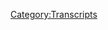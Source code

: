 {{DEFAULTSORT:
    #_TRANSCRIPT_0082:Oct. 27-Nov. 9, 2015
}}{{Transcript
    | title         = [[82: Oct. 27-Nov. 9, 2015]]
    | caption       = [https://knowledgefight.libsyn.com/knowledge-fight-oct-27-nov-9-2015 Listen to this episode on Libsyn]
    | episodeNumber = [[82: Oct. 27-Nov. 9, 2015|82]]
    | length        = 03:09:24
}}

{{MessageBox
    | header     = Warning: Bot Generated Content
    | text       = This transcript was automatically generated by transcription software and likely contains many mistakes and misattributions. Please check the audio for definitive quotes, attribution, and context.
    | image      = N3yvass4myg91.webp
    | imagewidth = 50px
    | id         = warning
}}

{{TranscriptBlock
    | name      = Unknown Speaker
    | timestamp = 00:00:00.000
    | text      = Andy in Kansas, you're on the air, thanks for holding.
}}

{{TranscriptBlock
    | name      = Unknown Speaker
    | timestamp = 00:00:04.120
    | text      = Hello Alex, I'm a first time caller, I'm a huge fan, I love your work.
}}

{{TranscriptBlock
    | name      = Unknown Speaker
    | timestamp = 00:00:07.360
    | text      = I love you.
}}

{{TranscriptBlock
    | name      = Unknown Speaker
    | timestamp = 00:00:07.860
    | text      = Hey everybody, welcome back to Knowledge Fight, I'm Dan.
}}

{{TranscriptBlock
    | name      = Unknown Speaker
    | timestamp = 00:00:09.699
    | text      = I'm Jordan!
}}

{{TranscriptBlock
    | name      = Unknown Speaker
    | timestamp = 00:00:10.199
    | text      = We are a couple dudes, I like to sit around, drink novelty beverages, and talk a little bit about Alex Jones.
}}

{{TranscriptBlock
    | name      = Unknown Speaker
    | timestamp = 00:00:14.359
    | text      = That is what we do.
}}

{{TranscriptBlock
    | name      = Unknown Speaker
    | timestamp = 00:00:15.560
    | text      = It is.
}}

{{TranscriptBlock
    | name      = Unknown Speaker
    | timestamp = 00:00:16.059
    | text      = Is there a... let me ask you a question.
}}

{{TranscriptBlock
    | name      = Unknown Speaker
    | timestamp = 00:00:18.600
    | text      = I love Q&A sessions.
}}

{{TranscriptBlock
    | name      = Unknown Speaker
    | timestamp = 00:00:20.719
    | text      = Okay, Dan.
}}

{{TranscriptBlock
    | name      = Unknown Speaker
    | timestamp = 00:00:21.679
    | text      = Yes.
}}

{{TranscriptBlock
    | name      = Unknown Speaker
    | timestamp = 00:00:22.179
    | text      = If you were a bird, what type of bird would you be?
}}

{{TranscriptBlock
    | name      = Unknown Speaker
    | timestamp = 00:00:26.039
    | text      = I'd probably be like Nellie Furtado.
}}

{{TranscriptBlock
    | name      = Unknown Speaker
    | timestamp = 00:00:27.800
    | text      = She's like a bird, she'll only fly away.
}}

{{TranscriptBlock
    | name      = Unknown Speaker
    | timestamp = 00:00:30.199
    | text      = I don't think Nellie Furtado is a bird though.
}}

{{TranscriptBlock
    | name      = Unknown Speaker
    | timestamp = 00:00:33.399
    | text      = She's similar to one.
}}

{{TranscriptBlock
    | name      = Unknown Speaker
    | timestamp = 00:00:34.500
    | text      = Alright, let's try the bid.
}}

{{TranscriptBlock
    | name      = Unknown Speaker
    | timestamp = 00:00:36.600
    | text      = Try again.
}}

{{TranscriptBlock
    | name      = Unknown Speaker
    | timestamp = 00:00:37.100
    | text      = You would be a bird that knows a lot about Alex Jones.
}}

{{TranscriptBlock
    | name      = Unknown Speaker
    | timestamp = 00:00:43.259
    | text      = You can't say him, I follow my nose to propaganda truths.
}}

{{TranscriptBlock
    | name      = Unknown Speaker
    | timestamp = 00:00:46.539
    | text      = And I would be like...
}}

{{TranscriptBlock
    | name      = Unknown Speaker
    | timestamp = 00:00:49.299
    | text      = Trix Rabbit.
}}

{{TranscriptBlock
    | name      = Unknown Speaker
    | timestamp = 00:00:50.060
    | text      = The extinct dodo.
}}

{{TranscriptBlock
    | name      = Unknown Speaker
    | timestamp = 00:00:50.820
    | text      = Okay.
}}

{{TranscriptBlock
    | name      = Unknown Speaker
    | timestamp = 00:00:51.320
    | text      = That's what I would be like.
}}

{{TranscriptBlock
    | name      = Unknown Speaker
    | timestamp = 00:00:52.219
    | text      = You don't know anything about Alex Jones.
}}

{{TranscriptBlock
    | name      = Unknown Speaker
    | timestamp = 00:00:53.079
    | text      = I don't know anything about Alex Jones.
}}

{{TranscriptBlock
    | name      = Unknown Speaker
    | timestamp = 00:00:54.259
    | text      = Jordan, today we are going to be going over a thrilling episode of my investigation into
}}

{{TranscriptBlock
    | name      = Unknown Speaker
    | timestamp = 00:01:00.500
    | text      = what happened to Alex in 2015 to get him to sign up with the Donald Trump for President
}}

{{TranscriptBlock
    | name      = Unknown Speaker
    | timestamp = 00:01:05.439
    | text      = campaign.
}}

{{TranscriptBlock
    | name      = Unknown Speaker
    | timestamp = 00:01:06.439
    | text      = Yes.
}}

{{TranscriptBlock
    | name      = Unknown Speaker
    | timestamp = 00:01:07.439
    | text      = And I legitimately think that all our questions are answered.
}}

{{TranscriptBlock
    | name      = Unknown Speaker
    | timestamp = 00:01:09.939
    | text      = You think it's done?
}}

{{TranscriptBlock
    | name      = Unknown Speaker
    | timestamp = 00:01:11.200
    | text      = I think it's done.
}}

{{TranscriptBlock
    | name      = Unknown Speaker
    | timestamp = 00:01:12.200
    | text      = You think we got it?
}}

{{TranscriptBlock
    | name      = Unknown Speaker
    | timestamp = 00:01:13.200
    | text      = I think we're done.
}}

{{TranscriptBlock
    | name      = Unknown Speaker
    | timestamp = 00:01:14.200
    | text      = We're there.
}}

{{TranscriptBlock
    | name      = Unknown Speaker
    | timestamp = 00:01:15.200
    | text      = Or are you just, are you done?
}}

{{TranscriptBlock
    | name      = Unknown Speaker
    | timestamp = 00:01:16.459
    | text      = I'm done.
}}

{{TranscriptBlock
    | name      = Unknown Speaker
    | timestamp = 00:01:17.939
    | text      = No, I don't think we're done-done, let's say.
}}

{{TranscriptBlock
    | name      = Unknown Speaker
    | timestamp = 00:01:22.659
    | text      = But I think all of the questions that I started this investigation with are officially answered.
}}

{{TranscriptBlock
    | name      = Unknown Speaker
    | timestamp = 00:01:27.939
    | text      = Okay.
}}

{{TranscriptBlock
    | name      = Unknown Speaker
    | timestamp = 00:01:28.939
    | text      = I don't have any more questions about why Alex Jones joined Team Trump.
}}

{{TranscriptBlock
    | name      = Unknown Speaker
    | timestamp = 00:01:32.939
    | text      = Putin.
}}

{{TranscriptBlock
    | name      = Unknown Speaker
    | timestamp = 00:01:33.939
    | text      = Yep.
}}

{{TranscriptBlock
    | name      = Unknown Speaker
    | timestamp = 00:01:34.939
    | text      = Yep.
}}

{{TranscriptBlock
    | name      = Unknown Speaker
    | timestamp = 00:01:35.939
    | text      = Big part of it, Vladimir Putin.
}}

{{TranscriptBlock
    | name      = Unknown Speaker
    | timestamp = 00:01:36.939
    | text      = Wow.
}}

{{TranscriptBlock
    | name      = Unknown Speaker
    | timestamp = 00:01:37.939
    | text      = For those of you who have not been following along to every, the last 17 installments-
}}

{{TranscriptBlock
    | name      = Unknown Speaker
    | timestamp = 00:01:42.019
    | text      = Yeah, the what we thought was going to be maybe two episodes.
}}

{{TranscriptBlock
    | name      = Unknown Speaker
    | timestamp = 00:01:46.219
    | text      = I thought five.
}}

{{TranscriptBlock
    | name      = Unknown Speaker
    | timestamp = 00:01:48.659
    | text      = Where we last left off, Alex Jones was in full support of Putin and Russia mode.
}}

{{TranscriptBlock
    | name      = Unknown Speaker
    | timestamp = 00:01:55.859
    | text      = Still not all the way in support of Russia.
}}

{{TranscriptBlock
    | name      = Unknown Speaker
    | timestamp = 00:01:58.099
    | text      = Quite, though.
}}

{{TranscriptBlock
    | name      = Unknown Speaker
    | timestamp = 00:01:59.099
    | text      = I mean, no, no, no, I meant Trump, not Russia.
}}

{{TranscriptBlock
    | name      = Unknown Speaker
    | timestamp = 00:02:01.739
    | text      = No, he has not made any real evolution in the past three or four months in 2015 in terms
}}

{{TranscriptBlock
    | name      = Unknown Speaker
    | timestamp = 00:02:07.540
    | text      = of saying that he likes what he says, but he doesn't trust him.
}}

{{TranscriptBlock
    | name      = Unknown Speaker
    | timestamp = 00:02:10.620
    | text      = Yeah.
}}

{{TranscriptBlock
    | name      = Unknown Speaker
    | timestamp = 00:02:11.620
    | text      = He doesn't think he can trust him because he's supported Hillary in the past, X, Y,
}}

{{TranscriptBlock
    | name      = Unknown Speaker
    | timestamp = 00:02:14.780
    | text      = and Z.
}}

{{TranscriptBlock
    | name      = Unknown Speaker
    | timestamp = 00:02:15.780
    | text      = Gotta hear that.
}}

{{TranscriptBlock
    | name      = Unknown Speaker
    | timestamp = 00:02:16.780
    | text      = Mob.
}}

{{TranscriptBlock
    | name      = Unknown Speaker
    | timestamp = 00:02:17.780
    | text      = He's supported Bullshirt, the mob connections thing.
}}

{{TranscriptBlock
    | name      = Unknown Speaker
    | timestamp = 00:02:20.020
    | text      = He's supported assault weapons bans in the past.
}}

{{TranscriptBlock
    | name      = Unknown Speaker
    | timestamp = 00:02:22.900
    | text      = Can't have that.
}}

{{TranscriptBlock
    | name      = Unknown Speaker
    | timestamp = 00:02:23.900
    | text      = Guns.
}}

{{TranscriptBlock
    | name      = Unknown Speaker
    | timestamp = 00:02:24.900
    | text      = There are all these things.
}}

{{TranscriptBlock
    | name      = Unknown Speaker
    | timestamp = 00:02:25.900
    | text      = Alex Jones fully supports Vladimir Putin and Russia, and all of their actions in the world
}}

{{TranscriptBlock
    | name      = Unknown Speaker
    | timestamp = 00:02:31.219
    | text      = is clearly swayed by Russian propaganda and has not yet supported Donald Trump.
}}

{{TranscriptBlock
    | name      = Unknown Speaker
    | timestamp = 00:02:37.819
    | text      = Right.
}}

{{TranscriptBlock
    | name      = Unknown Speaker
    | timestamp = 00:02:38.819
    | text      = So also where we last left off, David Knight was hosting for about a week.
}}

{{TranscriptBlock
    | name      = Unknown Speaker
    | timestamp = 00:02:43.039
    | text      = So really the question is like, when does RT start supporting Trump?
}}

{{TranscriptBlock
    | name      = Unknown Speaker
    | timestamp = 00:02:47.180
    | text      = That is the question.
}}

{{TranscriptBlock
    | name      = Unknown Speaker
    | timestamp = 00:02:48.180
    | text      = That's pretty much it.
}}

{{TranscriptBlock
    | name      = Unknown Speaker
    | timestamp = 00:02:49.180
    | text      = And I actually know the answer to that, and we have not gotten there yet.
}}

{{TranscriptBlock
    | name      = Unknown Speaker
    | timestamp = 00:02:52.340
    | text      = Okay.
}}

{{TranscriptBlock
    | name      = Unknown Speaker
    | timestamp = 00:02:53.340
    | text      = It's pretty clear.
}}

{{TranscriptBlock
    | name      = Unknown Speaker
    | timestamp = 00:02:55.180
    | text      = The moment that happens, all of a sudden Alex does?
}}

{{TranscriptBlock
    | name      = Unknown Speaker
    | timestamp = 00:02:58.620
    | text      = No.
}}

{{TranscriptBlock
    | name      = Unknown Speaker
    | timestamp = 00:02:59.620
    | text      = Spoiler alert, Alex is a little bit ahead of Russian state media as it relates to supporting
}}

{{TranscriptBlock
    | name      = Unknown Speaker
    | timestamp = 00:03:06.419
    | text      = Donald Trump.
}}

{{TranscriptBlock
    | name      = Unknown Speaker
    | timestamp = 00:03:07.419
    | text      = But I don't want to tip my cards too hard because our investigation today will be covering
}}

{{TranscriptBlock
    | name      = Unknown Speaker
    | timestamp = 00:03:12.099
    | text      = the dates of October 27th, 2015 to November 9th, 2017 or 2015, it's not two years.
}}

{{TranscriptBlock
    | name      = Unknown Speaker
    | timestamp = 00:03:20.580
    | text      = That would be too much.
}}

{{TranscriptBlock
    | name      = Unknown Speaker
    | timestamp = 00:03:21.860
    | text      = That's a long investigation.
}}

{{TranscriptBlock
    | name      = Unknown Speaker
    | timestamp = 00:03:22.939
    | text      = And it would involve the future.
}}

{{TranscriptBlock
    | name      = Unknown Speaker
    | timestamp = 00:03:27.939
    | text      = But before we get into our investigation today in earnest, I'd like to give a shout out to
}}

{{TranscriptBlock
    | name      = Unknown Speaker
    | timestamp = 00:03:32.560
    | text      = a couple of new policy wonks.
}}

{{TranscriptBlock
    | name      = Unknown Speaker
    | timestamp = 00:03:34.219
    | text      = Oh shit.
}}

{{TranscriptBlock
    | name      = Unknown Speaker
    | timestamp = 00:03:35.219
    | text      = What's going on out there, Doug?
}}

{{TranscriptBlock
    | name      = Unknown Speaker
    | timestamp = 00:03:36.620
    | text      = I'm a policy wonk.
}}

{{TranscriptBlock
    | name      = Unknown Speaker
    | timestamp = 00:03:37.879
    | text      = Thank you so much for joining up with the team.
}}

{{TranscriptBlock
    | name      = Unknown Speaker
    | timestamp = 00:03:39.979
    | text      = Thanks Doug.
}}

{{TranscriptBlock
    | name      = Unknown Speaker
    | timestamp = 00:03:40.979
    | text      = I'd like to give a shout out to Maria.
}}

{{TranscriptBlock
    | name      = Unknown Speaker
    | timestamp = 00:03:42.780
    | text      = What's going on out there?
}}

{{TranscriptBlock
    | name      = Unknown Speaker
    | timestamp = 00:03:43.819
    | text      = I'm a policy wonk.
}}

{{TranscriptBlock
    | name      = Unknown Speaker
    | timestamp = 00:03:45.099
    | text      = Congratulations to you both on becoming policy wonks.
}}

{{TranscriptBlock
    | name      = Unknown Speaker
    | timestamp = 00:03:47.580
    | text      = Very much.
}}

{{TranscriptBlock
    | name      = Unknown Speaker
    | timestamp = 00:03:48.580
    | text      = Very exciting stuff.
}}

{{TranscriptBlock
    | name      = Unknown Speaker
    | timestamp = 00:03:49.580
    | text      = If you would like to become a policy wonk, you may do so by going to our website, knowledgefight.com,
}}

{{TranscriptBlock
    | name      = Unknown Speaker
    | timestamp = 00:03:54.419
    | text      = clicking the support the show button, and you'll be a policy wonk.
}}

{{TranscriptBlock
    | name      = Unknown Speaker
    | timestamp = 00:03:58.740
    | text      = Also, before we start, we should-
}}

{{TranscriptBlock
    | name      = Unknown Speaker
    | timestamp = 00:04:02.979
    | text      = You actually don't have to donate, you just click the button and it takes a random amount
}}

{{TranscriptBlock
    | name      = Unknown Speaker
    | timestamp = 00:04:07.080
    | text      = of money away from you.
}}

{{TranscriptBlock
    | name      = Unknown Speaker
    | timestamp = 00:04:08.740
    | text      = Just like the pants.
}}

{{TranscriptBlock
    | name      = Unknown Speaker
    | timestamp = 00:04:09.740
    | text      = You just order them and then whatever shows up, shows up.
}}

{{TranscriptBlock
    | name      = Unknown Speaker
    | timestamp = 00:04:14.259
    | text      = And we have a patriot anthem that we've written about our support the show button.
}}

{{TranscriptBlock
    | name      = Unknown Speaker
    | timestamp = 00:04:18.459
    | text      = I hate it when jobs go south.
}}

{{TranscriptBlock
    | name      = Unknown Speaker
    | timestamp = 00:04:21.740
    | text      = I'm looking for a button that won't screw over my family.
}}

{{TranscriptBlock
    | name      = Unknown Speaker
    | timestamp = 00:04:29.459
    | text      = Knowledge Fight buttons guaranteed to not screw over your family.
}}

{{TranscriptBlock
    | name      = Unknown Speaker
    | timestamp = 00:04:32.060
    | text      = That's not going to make sense to anyone who hasn't listened to a bunch of this show.
}}

{{TranscriptBlock
    | name      = Unknown Speaker
    | timestamp = 00:04:35.740
    | text      = So also, I need to make this announcement.
}}

{{TranscriptBlock
    | name      = Unknown Speaker
    | timestamp = 00:04:37.740
    | text      = We've been flirting and teasing around with the idea that there's something big coming.
}}

{{TranscriptBlock
    | name      = Unknown Speaker
    | timestamp = 00:04:41.740
    | text      = Here's what it is.
}}

{{TranscriptBlock
    | name      = Unknown Speaker
    | timestamp = 00:04:43.019
    | text      = We are now going to be broadcasting live every night at 8pm central.
}}

{{TranscriptBlock
    | name      = Unknown Speaker
    | timestamp = 00:04:49.139
    | text      = Not every night.
}}

{{TranscriptBlock
    | name      = Unknown Speaker
    | timestamp = 00:04:50.139
    | text      = Not the weekends.
}}

{{TranscriptBlock
    | name      = Unknown Speaker
    | timestamp = 00:04:51.139
    | text      = Monday through Thursday at least.
}}

{{TranscriptBlock
    | name      = Unknown Speaker
    | timestamp = 00:04:52.139
    | text      = Right.
}}

{{TranscriptBlock
    | name      = Unknown Speaker
    | timestamp = 00:04:53.139
    | text      = We will be broadcasting from 8 till question mark, live on the internet, video, audio,
}}

{{TranscriptBlock
    | name      = Unknown Speaker
    | timestamp = 00:04:59.980
    | text      = all of it.
}}

{{TranscriptBlock
    | name      = Unknown Speaker
    | timestamp = 00:05:00.980
    | text      = You can find our feed at twitch.tv slash knowledgefight.
}}

{{TranscriptBlock
    | name      = Unknown Speaker
    | timestamp = 00:05:05.860
    | text      = We are going to be going over current day Alex Jones, keeping up with what bullshit
}}

{{TranscriptBlock
    | name      = Unknown Speaker
    | timestamp = 00:05:10.779
    | text      = he's spilling every day.
}}

{{TranscriptBlock
    | name      = Unknown Speaker
    | timestamp = 00:05:12.540
    | text      = We're going to try and make this Knowledge Fight more robust, take it into the info war
}}

{{TranscriptBlock
    | name      = Unknown Speaker
    | timestamp = 00:05:18.060
    | text      = arena.
}}

{{TranscriptBlock
    | name      = Unknown Speaker
    | timestamp = 00:05:19.060
    | text      = Jordan, you're staring at me weirdly.
}}

{{TranscriptBlock
    | name      = Unknown Speaker
    | timestamp = 00:05:21.060
    | text      = What am I supposed to say?
}}

{{TranscriptBlock
    | name      = Unknown Speaker
    | timestamp = 00:05:23.959
    | text      = You're very excited.
}}

{{TranscriptBlock
    | name      = Unknown Speaker
    | timestamp = 00:05:25.220
    | text      = So excited.
}}

{{TranscriptBlock
    | name      = Unknown Speaker
    | timestamp = 00:05:26.220
    | text      = You're very excited.
}}

{{TranscriptBlock
    | name      = Unknown Speaker
    | timestamp = 00:05:27.620
    | text      = It's frightening.
}}

{{TranscriptBlock
    | name      = Unknown Speaker
    | timestamp = 00:05:28.620
    | text      = For years and years I've wanted to do, first of all, a live thing.
}}

{{TranscriptBlock
    | name      = Unknown Speaker
    | timestamp = 00:05:31.500
    | text      = I've wanted to do a radio show, and eventually we'll work in the ability to take calls and
}}

{{TranscriptBlock
    | name      = Unknown Speaker
    | timestamp = 00:05:36.060
    | text      = stuff like that.
}}

{{TranscriptBlock
    | name      = Unknown Speaker
    | timestamp = 00:05:39.060
    | text      = This possibility that we can get it into that sort of thing as opposed to us sitting around
}}

{{TranscriptBlock
    | name      = Unknown Speaker
    | timestamp = 00:05:44.720
    | text      = for three hours and then releasing it the next day or whatever, it really excites me.
}}

{{TranscriptBlock
    | name      = Unknown Speaker
    | timestamp = 00:05:50.899
    | text      = It's almost like we have to do it because with the 2015 investigation, fine, we release
}}

{{TranscriptBlock
    | name      = Unknown Speaker
    | timestamp = 00:05:59.300
    | text      = it two days later, and yeah, it's still the past.
}}

{{TranscriptBlock
    | name      = Unknown Speaker
    | timestamp = 00:06:02.980
    | text      = But when we do a present day episode, you release it the next day and you're like, well,
}}

{{TranscriptBlock
    | name      = Unknown Speaker
    | timestamp = 00:06:08.459
    | text      = all of that stuff means nothing anymore.
}}

{{TranscriptBlock
    | name      = Unknown Speaker
    | timestamp = 00:06:10.300
    | text      = Alex has jumped to a whole other narrative.
}}

{{TranscriptBlock
    | name      = Unknown Speaker
    | timestamp = 00:06:12.259
    | text      = Yeah, exactly.
}}

{{TranscriptBlock
    | name      = Unknown Speaker
    | timestamp = 00:06:13.379
    | text      = Or there's another hurricane coming.
}}

{{TranscriptBlock
    | name      = Unknown Speaker
    | timestamp = 00:06:15.139
    | text      = It's a lot like how the New York Times and the Washington Post are like, Trump is great
}}

{{TranscriptBlock
    | name      = Unknown Speaker
    | timestamp = 00:06:20.500
    | text      = now.
}}

{{TranscriptBlock
    | name      = Unknown Speaker
    | timestamp = 00:06:21.500
    | text      = He's a fucking lunatist.
}}

{{TranscriptBlock
    | name      = Unknown Speaker
    | timestamp = 00:06:22.500
    | text      = Trump is an independent.
}}

{{TranscriptBlock
    | name      = Unknown Speaker
    | timestamp = 00:06:23.500
    | text      = Yeah, yeah, yeah.
}}

{{TranscriptBlock
    | name      = Unknown Speaker
    | timestamp = 00:06:24.500
    | text      = I mean, he's still a Nazi, but he's an independent Nazi.
}}

{{TranscriptBlock
    | name      = Unknown Speaker
    | timestamp = 00:06:28.259
    | text      = That's also another one of the reasons why I feel very compelled to do this now, because
}}

{{TranscriptBlock
    | name      = Unknown Speaker
    | timestamp = 00:06:31.920
    | text      = I think we're about to enter a really interesting period that will test Alex Jones's commitment
}}

{{TranscriptBlock
    | name      = Unknown Speaker
    | timestamp = 00:06:37.939
    | text      = to Donald Trump because of the debt ceiling situation and people saying that Trump is,
}}

{{TranscriptBlock
    | name      = Unknown Speaker
    | timestamp = 00:06:43.180
    | text      = he's a true independent.
}}

{{TranscriptBlock
    | name      = Unknown Speaker
    | timestamp = 00:06:44.300
    | text      = He's working with the Democrats.
}}

{{TranscriptBlock
    | name      = Unknown Speaker
    | timestamp = 00:06:45.699
    | text      = I fucking hate people.
}}

{{TranscriptBlock
    | name      = Unknown Speaker
    | timestamp = 00:06:46.819
    | text      = I hate these people.
}}

{{TranscriptBlock
    | name      = Unknown Speaker
    | timestamp = 00:06:47.819
    | text      = I know.
}}

{{TranscriptBlock
    | name      = Unknown Speaker
    | timestamp = 00:06:48.819
    | text      = Our media is fucking worthless.
}}

{{TranscriptBlock
    | name      = Unknown Speaker
    | timestamp = 00:06:49.819
    | text      = It's nonsense.
}}

{{TranscriptBlock
    | name      = Unknown Speaker
    | timestamp = 00:06:50.819
    | text      = They are worthless.
}}

{{TranscriptBlock
    | name      = Unknown Speaker
    | timestamp = 00:06:51.819
    | text      = But the mind boggling thing is that, like, I kind of get it because it's like, dude,
}}

{{TranscriptBlock
    | name      = Unknown Speaker
    | timestamp = 00:06:58.220
    | text      = we have a Nazi in the White House.
}}

{{TranscriptBlock
    | name      = Unknown Speaker
    | timestamp = 00:06:59.860
    | text      = We can't just every day be like, guys, Nazi, guys, Nazi, he's a Nazi, guys, Nazi.
}}

{{TranscriptBlock
    | name      = Unknown Speaker
    | timestamp = 00:07:06.180
    | text      = Are you paying attention?
}}

{{TranscriptBlock
    | name      = Unknown Speaker
    | timestamp = 00:07:07.180
    | text      = He's a Nazi.
}}

{{TranscriptBlock
    | name      = Unknown Speaker
    | timestamp = 00:07:08.180
    | text      = Focus.
}}

{{TranscriptBlock
    | name      = Unknown Speaker
    | timestamp = 00:07:09.180
    | text      = So they're just trying to get like a different narrative.
}}

{{TranscriptBlock
    | name      = Unknown Speaker
    | timestamp = 00:07:11.379
    | text      = They're just bored.
}}

{{TranscriptBlock
    | name      = Unknown Speaker
    | timestamp = 00:07:12.379
    | text      = And much like we end up being a lot of the time with Alex.
}}

{{TranscriptBlock
    | name      = Unknown Speaker
    | timestamp = 00:07:15.060
    | text      = Yeah, exactly.
}}

{{TranscriptBlock
    | name      = Unknown Speaker
    | timestamp = 00:07:16.060
    | text      = But that's why we talk about Project Camelot sometimes, which I wish the video would just
}}

{{TranscriptBlock
    | name      = Unknown Speaker
    | timestamp = 00:07:21.180
    | text      = do.
}}

{{TranscriptBlock
    | name      = Unknown Speaker
    | timestamp = 00:07:22.180
    | text      = Rather than pretending that Alex is fine today.
}}

{{TranscriptBlock
    | name      = Unknown Speaker
    | timestamp = 00:07:24.819
    | text      = Right, right.
}}

{{TranscriptBlock
    | name      = Unknown Speaker
    | timestamp = 00:07:25.819
    | text      = Because Alex supports weed legalization, so Alex is a true independent now.
}}

{{TranscriptBlock
    | name      = Unknown Speaker
    | timestamp = 00:07:30.379
    | text      = He's definitely not a white supremacist.
}}

{{TranscriptBlock
    | name      = Unknown Speaker
    | timestamp = 00:07:32.339
    | text      = He's working with the Democrats.
}}

{{TranscriptBlock
    | name      = Unknown Speaker
    | timestamp = 00:07:34.579
    | text      = Fuck you, Washington Post.
}}

{{TranscriptBlock
    | name      = Unknown Speaker
    | timestamp = 00:07:36.139
    | text      = New York Times, I expect this bullshit from you.
}}

{{TranscriptBlock
    | name      = Unknown Speaker
    | timestamp = 00:07:38.860
    | text      = You guys are garbage.
}}

{{TranscriptBlock
    | name      = Unknown Speaker
    | timestamp = 00:07:40.500
    | text      = Washington Post, you're supposed to be better than this.
}}

{{TranscriptBlock
    | name      = Unknown Speaker
    | timestamp = 00:07:43.459
    | text      = Theoretically.
}}

{{TranscriptBlock
    | name      = Unknown Speaker
    | timestamp = 00:07:44.459
    | text      = We hoped for more.
}}

{{TranscriptBlock
    | name      = Unknown Speaker
    | timestamp = 00:07:45.459
    | text      = Yeah.
}}

{{TranscriptBlock
    | name      = Unknown Speaker
    | timestamp = 00:07:46.459
    | text      = So that's all to say that we will be live at Twitch.tv.
}}

{{TranscriptBlock
    | name      = Unknown Speaker
    | timestamp = 00:07:51.379
    | text      = Jordan will be joining me on tonight's show when you're listening to this, will be Monday.
}}

{{TranscriptBlock
    | name      = Unknown Speaker
    | timestamp = 00:07:55.259
    | text      = We will be live at 8 p.m. Central Time.
}}

{{TranscriptBlock
    | name      = Unknown Speaker
    | timestamp = 00:07:58.699
    | text      = But because of your work schedule with the comedy.
}}

{{TranscriptBlock
    | name      = Unknown Speaker
    | timestamp = 00:08:01.220
    | text      = That's 9 Eastern.
}}

{{TranscriptBlock
    | name      = Unknown Speaker
    | timestamp = 00:08:02.220
    | text      = Right.
}}

{{TranscriptBlock
    | name      = Unknown Speaker
    | timestamp = 00:08:03.220
    | text      = I think people can figure that out.
}}

{{TranscriptBlock
    | name      = Unknown Speaker
    | timestamp = 00:08:04.220
    | text      = It is 7 Mountain Time.
}}

{{TranscriptBlock
    | name      = Unknown Speaker
    | timestamp = 00:08:06.019
    | text      = It is 6 o'clock Pacific Time.
}}

{{TranscriptBlock
    | name      = Unknown Speaker
    | timestamp = 00:08:07.819
    | text      = You're very much underestimating our audience.
}}

{{TranscriptBlock
    | name      = Unknown Speaker
    | timestamp = 00:08:09.860
    | text      = 5 o'clock, the middle of the Pacific Ocean Time.
}}

{{TranscriptBlock
    | name      = Unknown Speaker
    | timestamp = 00:08:12.899
    | text      = What time is it in Bucharest?
}}

{{TranscriptBlock
    | name      = Unknown Speaker
    | timestamp = 00:08:15.180
    | text      = It is...
}}

{{TranscriptBlock
    | name      = Unknown Speaker
    | timestamp = 00:08:16.180
    | text      = You don't know!
}}

{{TranscriptBlock
    | name      = Unknown Speaker
    | timestamp = 00:08:17.180
    | text      = It's 4.
}}

{{TranscriptBlock
    | name      = Unknown Speaker
    | timestamp = 00:08:18.180
    | text      = Okay.
}}

{{TranscriptBlock
    | name      = Unknown Speaker
    | timestamp = 00:08:19.180
    | text      = 4 p.m. or 4 a.m., whichever you prefer.
}}

{{TranscriptBlock
    | name      = Unknown Speaker
    | timestamp = 00:08:21.620
    | text      = It's simultaneously both.
}}

{{TranscriptBlock
    | name      = Unknown Speaker
    | timestamp = 00:08:23.620
    | text      = Bucharest, Romania is a magical place.
}}

{{TranscriptBlock
    | name      = Unknown Speaker
    | timestamp = 00:08:26.699
    | text      = Exactly.
}}

{{TranscriptBlock
    | name      = Unknown Speaker
    | timestamp = 00:08:27.699
    | text      = So if you'd like to join us there, that would be wonderful.
}}

{{TranscriptBlock
    | name      = Unknown Speaker
    | timestamp = 00:08:30.420
    | text      = Because of your work schedule with the stand-up comedy this month, there will be other folks,
}}

{{TranscriptBlock
    | name      = Unknown Speaker
    | timestamp = 00:08:34.460
    | text      = like Matt Riggs will be coming in this week, and other folks to be determined.
}}

{{TranscriptBlock
    | name      = Unknown Speaker
    | timestamp = 00:08:38.500
    | text      = TBD!
}}

{{TranscriptBlock
    | name      = Unknown Speaker
    | timestamp = 00:08:39.500
    | text      = TBD!
}}

{{TranscriptBlock
    | name      = Unknown Speaker
    | timestamp = 00:08:40.500
    | text      = So I hope you'll enjoy that and come along for the ride.
}}

{{TranscriptBlock
    | name      = Unknown Speaker
    | timestamp = 00:08:45.299
    | text      = And then, yeah, as my schedule changes, I will be able to drop in more, but it still
}}

{{TranscriptBlock
    | name      = Unknown Speaker
    | timestamp = 00:08:50.059
    | text      = won't be, I can't be here every night, otherwise I'll go broke and die.
}}

{{TranscriptBlock
    | name      = Unknown Speaker
    | timestamp = 00:08:53.700
    | text      = And crazy.
}}

{{TranscriptBlock
    | name      = Unknown Speaker
    | timestamp = 00:08:54.700
    | text      = And as functionality increases, we'll be able to take phone calls, we'll be able to have
}}

{{TranscriptBlock
    | name      = Unknown Speaker
    | timestamp = 00:08:57.980
    | text      = you call in instead of having to come all the way over here.
}}

{{TranscriptBlock
    | name      = Unknown Speaker
    | timestamp = 00:09:01.220
    | text      = All the way over here from where my girlfriend lives, a block away.
}}

{{TranscriptBlock
    | name      = Unknown Speaker
    | timestamp = 00:09:06.500
    | text      = But be that as it may, Jordan, let's stop fucking around and get to the investigation.
}}

{{TranscriptBlock
    | name      = Unknown Speaker
    | timestamp = 00:09:10.259
    | text      = That's what people want to hear, they want to hear some Alex Jones.
}}

{{TranscriptBlock
    | name      = Unknown Speaker
    | timestamp = 00:09:12.980
    | text      = I don't know if they do.
}}

{{TranscriptBlock
    | name      = Unknown Speaker
    | timestamp = 00:09:14.980
    | text      = That would be a fun reaction, like a review on iTunes is like, too much Alex Jones, love
}}

{{TranscriptBlock
    | name      = Unknown Speaker
    | timestamp = 00:09:22.740
    | text      = the guys talking, hate it when Alex Jones talks.
}}

{{TranscriptBlock
    | name      = Unknown Speaker
    | timestamp = 00:09:25.740
    | text      = Why is this Alex Jones show?
}}

{{TranscriptBlock
    | name      = Unknown Speaker
    | timestamp = 00:09:27.139
    | text      = Play clips of him.
}}

{{TranscriptBlock
    | name      = Unknown Speaker
    | timestamp = 00:09:29.019
    | text      = So like I said, we're starting on the 27th, and this is coming off a good almost week
}}

{{TranscriptBlock
    | name      = Unknown Speaker
    | timestamp = 00:09:33.840
    | text      = of David Knight hosting while Alex is on a vacation, or meeting with people, it's unclear.
}}

{{TranscriptBlock
    | name      = Unknown Speaker
    | timestamp = 00:09:39.179
    | text      = He claims he was investigating something, but he never says what, and it's unimportant.
}}

{{TranscriptBlock
    | name      = Unknown Speaker
    | timestamp = 00:09:45.460
    | text      = The 27th, Alex Jones shows back up, and he gets on air, and it's one of the least inspired
}}

{{TranscriptBlock
    | name      = Unknown Speaker
    | timestamp = 00:09:51.340
    | text      = three hours of broadcasting I've ever heard in my life.
}}

{{TranscriptBlock
    | name      = Unknown Speaker
    | timestamp = 00:09:53.820
    | text      = He's come off vacation!
}}

{{TranscriptBlock
    | name      = Unknown Speaker
    | timestamp = 00:09:54.820
    | text      = Or investigation.
}}

{{TranscriptBlock
    | name      = Unknown Speaker
    | timestamp = 00:09:55.820
    | text      = If you look at my notes right here, this episode sucks.
}}

{{TranscriptBlock
    | name      = Unknown Speaker
    | timestamp = 00:09:59.419
    | text      = That's a great note.
}}

{{TranscriptBlock
    | name      = Unknown Speaker
    | timestamp = 00:10:00.419
    | text      = He keeps trying to get to news, but he just is like, I was walking around the mountains,
}}

{{TranscriptBlock
    | name      = Unknown Speaker
    | timestamp = 00:10:05.980
    | text      = and people love me.
}}

{{TranscriptBlock
    | name      = Unknown Speaker
    | timestamp = 00:10:10.379
    | text      = I was on vacation, and people just kept coming up to me and saying, Alex, you're great.
}}

{{TranscriptBlock
    | name      = Unknown Speaker
    | timestamp = 00:10:13.940
    | text      = I was just basking in the appreciation of the common people, i.e. you.
}}

{{TranscriptBlock
    | name      = Unknown Speaker
    | timestamp = 00:10:18.940
    | text      = Yeah, and so I don't have any clips of this episode, because it's terrible.
}}

{{TranscriptBlock
    | name      = Unknown Speaker
    | timestamp = 00:10:22.659
    | text      = And the episode ends, or at least a big part of the body of it, is an interview with a
}}

{{TranscriptBlock
    | name      = Unknown Speaker
    | timestamp = 00:10:27.059
    | text      = guy who's the vitamin lawyer.
}}

{{TranscriptBlock
    | name      = Unknown Speaker
    | timestamp = 00:10:29.340
    | text      = The vitamin lawyer.
}}

{{TranscriptBlock
    | name      = Unknown Speaker
    | timestamp = 00:10:30.340
    | text      = Yes, and it's all about how people are trying to make Alex's supplements illegal, and how
}}

{{TranscriptBlock
    | name      = Unknown Speaker
    | timestamp = 00:10:34.919
    | text      = they're fighting back against that.
}}

{{TranscriptBlock
    | name      = Unknown Speaker
    | timestamp = 00:10:36.419
    | text      = It's a long sales pitch couched as a legal PSA.
}}

{{TranscriptBlock
    | name      = Unknown Speaker
    | timestamp = 00:10:40.779
    | text      = So we skip everything in the 27th, and we move along to the 28th, which is where we
}}

{{TranscriptBlock
    | name      = Unknown Speaker
    | timestamp = 00:10:45.980
    | text      = will start in earnest.
}}

{{TranscriptBlock
    | name      = Unknown Speaker
    | timestamp = 00:10:48.220
    | text      = Alex Jones is hot on the PC brigade at this point.
}}

{{TranscriptBlock
    | name      = Unknown Speaker
    | timestamp = 00:10:51.179
    | text      = Oh no!
}}

{{TranscriptBlock
    | name      = Unknown Speaker
    | timestamp = 00:10:52.179
    | text      = People really don't like political correctness, Dan.
}}

{{TranscriptBlock
    | name      = Unknown Speaker
    | timestamp = 00:10:54.179
    | text      = They certainly don't.
}}

{{TranscriptBlock
    | name      = Unknown Speaker
    | timestamp = 00:10:55.360
    | text      = It's terrible.
}}

{{TranscriptBlock
    | name      = Unknown Speaker
    | timestamp = 00:10:56.360
    | text      = And so Alex starts off the show in that headspace, and he lists off a number of political correctness
}}

{{TranscriptBlock
    | name      = Unknown Speaker
    | timestamp = 00:11:01.019
    | text      = grievances that he has.
}}

{{TranscriptBlock
    | name      = Unknown Speaker
    | timestamp = 00:11:02.940
    | text      = I want you to keep track of how many of these are real.
}}

{{TranscriptBlock
    | name      = Unknown Speaker
    | timestamp = 00:11:06.940
    | text      = There basically is no free speech now on these campuses, and the young people are competing
}}

{{TranscriptBlock
    | name      = Unknown Speaker
    | timestamp = 00:11:13.539
    | text      = with each other to see who can destroy more language, who can call people out, who can
}}

{{TranscriptBlock
    | name      = Unknown Speaker
    | timestamp = 00:11:19.659
    | text      = dominate and control.
}}

{{TranscriptBlock
    | name      = Unknown Speaker
    | timestamp = 00:11:20.980
    | text      = It's a bunch of bullies.
}}

{{TranscriptBlock
    | name      = Unknown Speaker
    | timestamp = 00:11:23.379
    | text      = Ignorant bullies of every race, color, and creed who have joined this political correctness
}}

{{TranscriptBlock
    | name      = Unknown Speaker
    | timestamp = 00:11:28.620
    | text      = cult.
}}

{{TranscriptBlock
    | name      = Unknown Speaker
    | timestamp = 00:11:30.220
    | text      = And now it's going into overdrive.
}}

{{TranscriptBlock
    | name      = Unknown Speaker
    | timestamp = 00:11:32.399
    | text      = You're not going to dress as Caitlyn Jenner, well that's it, I am.
}}

{{TranscriptBlock
    | name      = Unknown Speaker
    | timestamp = 00:11:36.899
    | text      = You are not going to use brown paper bags, yes I am.
}}

{{TranscriptBlock
    | name      = Unknown Speaker
    | timestamp = 00:11:41.779
    | text      = You are not going to use the word mother or father, yes I am.
}}

{{TranscriptBlock
    | name      = Unknown Speaker
    | timestamp = 00:11:46.440
    | text      = You are not going to defend yourself, yes I am.
}}

{{TranscriptBlock
    | name      = Unknown Speaker
    | timestamp = 00:11:48.539
    | text      = You are not going to criticize Obamacare, we'll call you a racist.
}}

{{TranscriptBlock
    | name      = Unknown Speaker
    | timestamp = 00:11:51.059
    | text      = Well you know what, go ahead, I don't care.
}}

{{TranscriptBlock
    | name      = Unknown Speaker
    | timestamp = 00:11:53.779
    | text      = None of those are real.
}}

{{TranscriptBlock
    | name      = Unknown Speaker
    | timestamp = 00:11:54.860
    | text      = Okay.
}}

{{TranscriptBlock
    | name      = Unknown Speaker
    | timestamp = 00:11:55.860
    | text      = None of those are real things.
}}

{{TranscriptBlock
    | name      = Unknown Speaker
    | timestamp = 00:11:58.100
    | text      = When you hear people on campuses are competing to see who can destroy more of the language,
}}

{{TranscriptBlock
    | name      = Unknown Speaker
    | timestamp = 00:12:05.460
    | text      = what do you see?
}}

{{TranscriptBlock
    | name      = Unknown Speaker
    | timestamp = 00:12:06.460
    | text      = I remember when I was in college, I destroyed gerunds.
}}

{{TranscriptBlock
    | name      = Unknown Speaker
    | timestamp = 00:12:12.740
    | text      = No one was able to use any ing verbs.
}}

{{TranscriptBlock
    | name      = Unknown Speaker
    | timestamp = 00:12:15.539
    | text      = That's a good call.
}}

{{TranscriptBlock
    | name      = Unknown Speaker
    | timestamp = 00:12:16.539
    | text      = Yeah, I'm jumping.
}}

{{TranscriptBlock
    | name      = Unknown Speaker
    | timestamp = 00:12:17.539
    | text      = No you're not!
}}

{{TranscriptBlock
    | name      = Unknown Speaker
    | timestamp = 00:12:18.539
    | text      = I'll be goddamned!
}}

{{TranscriptBlock
    | name      = Unknown Speaker
    | timestamp = 00:12:19.620
    | text      = You say I jump!
}}

{{TranscriptBlock
    | name      = Unknown Speaker
    | timestamp = 00:12:20.899
    | text      = I have jumped!
}}

{{TranscriptBlock
    | name      = Unknown Speaker
    | timestamp = 00:12:22.899
    | text      = Use the passive voice!
}}

{{TranscriptBlock
    | name      = Unknown Speaker
    | timestamp = 00:12:25.980
    | text      = How dare you use active!
}}

{{TranscriptBlock
    | name      = Unknown Speaker
    | timestamp = 00:12:27.340
    | text      = I am in the process of a jump.
}}

{{TranscriptBlock
    | name      = Unknown Speaker
    | timestamp = 00:12:30.220
    | text      = Make it a noun, goddammit!
}}

{{TranscriptBlock
    | name      = Unknown Speaker
    | timestamp = 00:12:32.419
    | text      = That's what I did in college, you know, but maybe, I don't know, I was pretty successful
}}

{{TranscriptBlock
    | name      = Unknown Speaker
    | timestamp = 00:12:36.340
    | text      = at it, I'll say.
}}

{{TranscriptBlock
    | name      = Unknown Speaker
    | timestamp = 00:12:38.259
    | text      = I was a big fan of applying all scrabble rules, like you can't use any proper nouns whatsoever.
}}

{{TranscriptBlock
    | name      = Unknown Speaker
    | timestamp = 00:12:46.259
    | text      = I love it.
}}

{{TranscriptBlock
    | name      = Unknown Speaker
    | timestamp = 00:12:47.259
    | text      = I don't want anybody to know what they are talking about at any given point in time.
}}

{{TranscriptBlock
    | name      = Unknown Speaker
    | timestamp = 00:12:50.159
    | text      = No capitalizations in the middle of sentences, you sons of bitches.
}}

{{TranscriptBlock
    | name      = Unknown Speaker
    | timestamp = 00:12:53.059
    | text      = How dare you.
}}

{{TranscriptBlock
    | name      = Unknown Speaker
    | timestamp = 00:12:54.059
    | text      = Yeah.
}}

{{TranscriptBlock
    | name      = Unknown Speaker
    | timestamp = 00:12:55.059
    | text      = But I do, I meant Alex.
}}

{{TranscriptBlock
    | name      = Unknown Speaker
    | timestamp = 00:12:58.220
    | text      = Excellent summary.
}}

{{TranscriptBlock
    | name      = Unknown Speaker
    | timestamp = 00:12:59.220
    | text      = I do love how he starts out.
}}

{{TranscriptBlock
    | name      = Unknown Speaker
    | timestamp = 00:13:01.820
    | text      = I see a debate team, like a debate competition where you've got three people on either side,
}}

{{TranscriptBlock
    | name      = Unknown Speaker
    | timestamp = 00:13:06.100
    | text      = one of them walks up to a podium and is like, um, here is why we shouldn't use the word
}}

{{TranscriptBlock
    | name      = Unknown Speaker
    | timestamp = 00:13:11.580
    | text      = mother.
}}

{{TranscriptBlock
    | name      = Unknown Speaker
    | timestamp = 00:13:12.580
    | text      = Uh, cause it's dumb.
}}

{{TranscriptBlock
    | name      = Unknown Speaker
    | timestamp = 00:13:14.500
    | text      = Next.
}}

{{TranscriptBlock
    | name      = Unknown Speaker
    | timestamp = 00:13:15.500
    | text      = Ooh, counterpoint.
}}

{{TranscriptBlock
    | name      = Unknown Speaker
    | timestamp = 00:13:16.500
    | text      = Yeah.
}}

{{TranscriptBlock
    | name      = Unknown Speaker
    | timestamp = 00:13:17.500
    | text      = What do you got?
}}

{{TranscriptBlock
    | name      = Unknown Speaker
    | timestamp = 00:13:18.500
    | text      = Mothers are, uh, he's totally right!
}}

{{TranscriptBlock
    | name      = Unknown Speaker
    | timestamp = 00:13:23.500
    | text      = So I love, I don't think we should use the word mother and I will raise you.
}}

{{TranscriptBlock
    | name      = Unknown Speaker
    | timestamp = 00:13:27.580
    | text      = We shouldn't use the word mom either.
}}

{{TranscriptBlock
    | name      = Unknown Speaker
    | timestamp = 00:13:29.340
    | text      = Or boy and girl.
}}

{{TranscriptBlock
    | name      = Unknown Speaker
    | timestamp = 00:13:30.340
    | text      = Yeah.
}}

{{TranscriptBlock
    | name      = Unknown Speaker
    | timestamp = 00:13:31.340
    | text      = Oh no, absolutely not.
}}

{{TranscriptBlock
    | name      = Unknown Speaker
    | timestamp = 00:13:32.340
    | text      = But I love, I love how it starts out.
}}

{{TranscriptBlock
    | name      = Unknown Speaker
    | timestamp = 00:13:33.340
    | text      = You can't still use the plural though.
}}

{{TranscriptBlock
    | name      = Unknown Speaker
    | timestamp = 00:13:35.299
    | text      = Boys and girls.
}}

{{TranscriptBlock
    | name      = Unknown Speaker
    | timestamp = 00:13:36.299
    | text      = Yeah.
}}

{{TranscriptBlock
    | name      = Unknown Speaker
    | timestamp = 00:13:37.299
    | text      = Moms?
}}

{{TranscriptBlock
    | name      = Unknown Speaker
    | timestamp = 00:13:38.299
    | text      = Totally fine.
}}

{{TranscriptBlock
    | name      = Unknown Speaker
    | timestamp = 00:13:39.299
    | text      = I am so fascinated by this idea is like, you telling me you can't dress like Caitlyn
}}

{{TranscriptBlock
    | name      = Unknown Speaker
    | timestamp = 00:13:43.379
    | text      = Jenner?
}}

{{TranscriptBlock
    | name      = Unknown Speaker
    | timestamp = 00:13:44.379
    | text      = I'm gonna.
}}

{{TranscriptBlock
    | name      = Unknown Speaker
    | timestamp = 00:13:45.379
    | text      = Yeah.
}}

{{TranscriptBlock
    | name      = Unknown Speaker
    | timestamp = 00:13:46.379
    | text      = Why?
}}

{{TranscriptBlock
    | name      = Unknown Speaker
    | timestamp = 00:13:47.379
    | text      = I don't know.
}}

{{TranscriptBlock
    | name      = Unknown Speaker
    | timestamp = 00:13:48.379
    | text      = Wait.
}}

{{TranscriptBlock
    | name      = Unknown Speaker
    | timestamp = 00:13:49.379
    | text      = I don't think he does.
}}

{{TranscriptBlock
    | name      = Unknown Speaker
    | timestamp = 00:13:50.379
    | text      = So like in a dress?
}}

{{TranscriptBlock
    | name      = Unknown Speaker
    | timestamp = 00:13:51.379
    | text      = Yeah, yeah.
}}

{{TranscriptBlock
    | name      = Unknown Speaker
    | timestamp = 00:13:52.379
    | text      = I can't, people are saying that you can't mock trans people through costuming.
}}

{{TranscriptBlock
    | name      = Unknown Speaker
    | timestamp = 00:13:57.860
    | text      = And he's like, I will.
}}

{{TranscriptBlock
    | name      = Unknown Speaker
    | timestamp = 00:13:58.860
    | text      = He, he's, cause we're right around Halloween at this point.
}}

{{TranscriptBlock
    | name      = Unknown Speaker
    | timestamp = 00:14:02.419
    | text      = Oh, okay.
}}

{{TranscriptBlock
    | name      = Unknown Speaker
    | timestamp = 00:14:03.419
    | text      = That, that's why that was one of his examples and I cut out a ton of it, but he's on a real
}}

{{TranscriptBlock
    | name      = Unknown Speaker
    | timestamp = 00:14:08.139
    | text      = tear about misunderstanding why ethnic or minority group costumes are inappropriate.
}}

{{TranscriptBlock
    | name      = Unknown Speaker
    | timestamp = 00:14:14.820
    | text      = He's like, I like taco parties.
}}

{{TranscriptBlock
    | name      = Unknown Speaker
    | timestamp = 00:14:16.379
    | text      = Hey.
}}

{{TranscriptBlock
    | name      = Unknown Speaker
    | timestamp = 00:14:17.379
    | text      = Why can't I have a taco party?
}}

{{TranscriptBlock
    | name      = Unknown Speaker
    | timestamp = 00:14:18.379
    | text      = I like to have a, I like fajitas.
}}

{{TranscriptBlock
    | name      = Unknown Speaker
    | timestamp = 00:14:20.139
    | text      = Al Jolson was a great entertainer.
}}

{{TranscriptBlock
    | name      = Unknown Speaker
    | timestamp = 00:14:21.899
    | text      = All right.
}}

{{TranscriptBlock
    | name      = Unknown Speaker
    | timestamp = 00:14:22.899
    | text      = It's, it's more or less that.
}}

{{TranscriptBlock
    | name      = Unknown Speaker
    | timestamp = 00:14:23.899
    | text      = It's basically that.
}}

{{TranscriptBlock
    | name      = Unknown Speaker
    | timestamp = 00:14:24.899
    | text      = He's saying like, why are you saying I can't dress up like something?
}}

{{TranscriptBlock
    | name      = Unknown Speaker
    | timestamp = 00:14:26.580
    | text      = It's like, no, just don't, don't turn a group into a costume.
}}

{{TranscriptBlock
    | name      = Unknown Speaker
    | timestamp = 00:14:29.779
    | text      = Are you saying I can't criticize Obamacare otherwise I'm racist?
}}

{{TranscriptBlock
    | name      = Unknown Speaker
    | timestamp = 00:14:33.259
    | text      = No, we're not saying that.
}}

{{TranscriptBlock
    | name      = Unknown Speaker
    | timestamp = 00:14:35.259
    | text      = We're saying you're racist and also you are criticizing Obamacare.
}}

{{TranscriptBlock
    | name      = Unknown Speaker
    | timestamp = 00:14:39.259
    | text      = Totally separate things.
}}

{{TranscriptBlock
    | name      = Unknown Speaker
    | timestamp = 00:14:40.259
    | text      = Very, very different situation.
}}

{{TranscriptBlock
    | name      = Unknown Speaker
    | timestamp = 00:14:41.899
    | text      = Those are not related at all.
}}

{{TranscriptBlock
    | name      = Unknown Speaker
    | timestamp = 00:14:43.539
    | text      = Also no one has ever said you can't use a brown bag.
}}

{{TranscriptBlock
    | name      = Unknown Speaker
    | timestamp = 00:14:45.539
    | text      = They're just saying that the, you know, it was just a guy in Seattle who made a memo
}}

{{TranscriptBlock
    | name      = Unknown Speaker
    | timestamp = 00:14:48.779
    | text      = about the terminology brown bag was a, has a racially charged history.
}}

{{TranscriptBlock
    | name      = Unknown Speaker
    | timestamp = 00:14:53.860
    | text      = And that's true.
}}

{{TranscriptBlock
    | name      = Unknown Speaker
    | timestamp = 00:14:54.860
    | text      = You can still use brown bags if you want.
}}

{{TranscriptBlock
    | name      = Unknown Speaker
    | timestamp = 00:14:56.059
    | text      = Go ahead.
}}

{{TranscriptBlock
    | name      = Unknown Speaker
    | timestamp = 00:14:57.059
    | text      = No one gives a shit.
}}

{{TranscriptBlock
    | name      = Unknown Speaker
    | timestamp = 00:14:58.059
    | text      = It's not, it's not the brown bags themselves that are the problem.
}}

{{TranscriptBlock
    | name      = Unknown Speaker
    | timestamp = 00:15:02.179
    | text      = No, no.
}}

{{TranscriptBlock
    | name      = Unknown Speaker
    | timestamp = 00:15:03.179
    | text      = You can't, you can't be angry at a bag.
}}

{{TranscriptBlock
    | name      = Unknown Speaker
    | timestamp = 00:15:05.379
    | text      = No, we can't, we can't spend this much time on one clip.
}}

{{TranscriptBlock
    | name      = Unknown Speaker
    | timestamp = 00:15:07.700
    | text      = We got so much to get through.
}}

{{TranscriptBlock
    | name      = Unknown Speaker
    | timestamp = 00:15:08.700
    | text      = Okay.
}}

{{TranscriptBlock
    | name      = Unknown Speaker
    | timestamp = 00:15:09.700
    | text      = I'm so, I mean, look, are you telling me I can't defend myself?
}}

{{TranscriptBlock
    | name      = Unknown Speaker
    | timestamp = 00:15:12.980
    | text      = I will.
}}

{{TranscriptBlock
    | name      = Unknown Speaker
    | timestamp = 00:15:13.980
    | text      = I'm shutting down your language.
}}

{{TranscriptBlock
    | name      = Unknown Speaker
    | timestamp = 00:15:14.980
    | text      = Are you telling me?
}}

{{TranscriptBlock
    | name      = Unknown Speaker
    | timestamp = 00:15:16.779
    | text      = Let me tell you something.
}}

{{TranscriptBlock
    | name      = Unknown Speaker
    | timestamp = 00:15:17.779
    | text      = You know, it's a competition.
}}

{{TranscriptBlock
    | name      = Unknown Speaker
    | timestamp = 00:15:18.779
    | text      = Oh no.
}}

{{TranscriptBlock
    | name      = Unknown Speaker
    | timestamp = 00:15:19.779
    | text      = Yeah.
}}

{{TranscriptBlock
    | name      = Unknown Speaker
    | timestamp = 00:15:20.779
    | text      = This was the wrong approach.
}}

{{TranscriptBlock
    | name      = Unknown Speaker
    | timestamp = 00:15:21.779
    | text      = Hey Jordan, why don't you vamp more?
}}

{{TranscriptBlock
    | name      = Unknown Speaker
    | timestamp = 00:15:25.740
    | text      = I'll see you in hell before I vamp.
}}

{{TranscriptBlock
    | name      = Unknown Speaker
    | timestamp = 00:15:28.379
    | text      = Next clip.
}}

{{TranscriptBlock
    | name      = Unknown Speaker
    | timestamp = 00:15:30.700
    | text      = So in this next clip, Alex Jones has found out that the Southern Poverty Law Center has
}}

{{TranscriptBlock
    | name      = Unknown Speaker
    | timestamp = 00:15:36.539
    | text      = put out a new article and he has some thoughts about it.
}}

{{TranscriptBlock
    | name      = Unknown Speaker
    | timestamp = 00:15:39.259
    | text      = They have a new giant article I'm going to cover in the next segment, Al, from the Southern
}}

{{TranscriptBlock
    | name      = Unknown Speaker
    | timestamp = 00:15:46.080
    | text      = Poverty Law Center demonizing the conspiracy myths and bemoaning how dangerous they are
}}

{{TranscriptBlock
    | name      = Unknown Speaker
    | timestamp = 00:15:52.019
    | text      = and how they're taking over.
}}

{{TranscriptBlock
    | name      = Unknown Speaker
    | timestamp = 00:15:53.779
    | text      = Why?
}}

{{TranscriptBlock
    | name      = Unknown Speaker
    | timestamp = 00:15:54.779
    | text      = The imaginary situation of Agenda 21, it's called margins to the mainstream, the imaginary
}}

{{TranscriptBlock
    | name      = Unknown Speaker
    | timestamp = 00:16:03.259
    | text      = paradigm that there is an Agenda 21 to restrict resources.
}}

{{TranscriptBlock
    | name      = Unknown Speaker
    | timestamp = 00:16:10.659
    | text      = So the Southern Poverty Law Center put out a long article debunking a ton of Alex Jones's
}}

{{TranscriptBlock
    | name      = Unknown Speaker
    | timestamp = 00:16:15.659
    | text      = narratives but not specifically targeted at Alex Jones.
}}

{{TranscriptBlock
    | name      = Unknown Speaker
    | timestamp = 00:16:19.620
    | text      = These are these right wing narratives that are being pushed.
}}

{{TranscriptBlock
    | name      = Unknown Speaker
    | timestamp = 00:16:22.419
    | text      = Here is the truth about them, and Alex is furious about it.
}}

{{TranscriptBlock
    | name      = Unknown Speaker
    | timestamp = 00:16:25.379
    | text      = Of course.
}}

{{TranscriptBlock
    | name      = Unknown Speaker
    | timestamp = 00:16:26.379
    | text      = Of course.
}}

{{TranscriptBlock
    | name      = Unknown Speaker
    | timestamp = 00:16:27.379
    | text      = He already hates the SPLC and now it's just like, fucking fuck you guys.
}}

{{TranscriptBlock
    | name      = Unknown Speaker
    | timestamp = 00:16:30.940
    | text      = I love the conservative hate towards the SPLC because it's always like, hey, fuck you!
}}

{{TranscriptBlock
    | name      = Unknown Speaker
    | timestamp = 00:16:38.059
    | text      = And they're like, we support poor people and free speech and they're like, the fuck you
}}

{{TranscriptBlock
    | name      = Unknown Speaker
    | timestamp = 00:16:42.299
    | text      = do PC police, and they're like, no, just like the ACLU, we're very much-
}}

{{TranscriptBlock
    | name      = Unknown Speaker
    | timestamp = 00:16:47.100
    | text      = Oh, fuck them too!
}}

{{TranscriptBlock
    | name      = Unknown Speaker
    | timestamp = 00:16:48.100
    | text      = Fuck the ACLU!
}}

{{TranscriptBlock
    | name      = Unknown Speaker
    | timestamp = 00:16:49.100
    | text      = Like, no, the ACLU is great, they do a lot of good work, and they represent a lot of
}}

{{TranscriptBlock
    | name      = Unknown Speaker
    | timestamp = 00:16:53.980
    | text      = people who-
}}

{{TranscriptBlock
    | name      = Unknown Speaker
    | timestamp = 00:16:54.980
    | text      = Creeping communism!
}}

{{TranscriptBlock
    | name      = Unknown Speaker
    | timestamp = 00:16:55.980
    | text      = I'll see you in hell!
}}

{{TranscriptBlock
    | name      = Unknown Speaker
    | timestamp = 00:16:56.980
    | text      = Yeah.
}}

{{TranscriptBlock
    | name      = Unknown Speaker
    | timestamp = 00:16:57.980
    | text      = And so, I mean, we don't need to get too much more in depth about that, it's just, you know,
}}

{{TranscriptBlock
    | name      = Unknown Speaker
    | timestamp = 00:17:02.340
    | text      = he's starting to see people pay attention to the narratives that he puts out and push
}}

{{TranscriptBlock
    | name      = Unknown Speaker
    | timestamp = 00:17:07.980
    | text      = back against them.
}}

{{TranscriptBlock
    | name      = Unknown Speaker
    | timestamp = 00:17:08.980
    | text      = I think he's starting to get a little bit scared of his own position in the world.
}}

{{TranscriptBlock
    | name      = Unknown Speaker
    | timestamp = 00:17:13.619
    | text      = And that will-
}}

{{TranscriptBlock
    | name      = Unknown Speaker
    | timestamp = 00:17:14.619
    | text      = Because it is nonsense, and so is he.
}}

{{TranscriptBlock
    | name      = Unknown Speaker
    | timestamp = 00:17:16.980
    | text      = And he's aware of it.
}}

{{TranscriptBlock
    | name      = Unknown Speaker
    | timestamp = 00:17:17.980
    | text      = And the more people pay attention to him, I wish we were doing this show back then because
}}

{{TranscriptBlock
    | name      = Unknown Speaker
    | timestamp = 00:17:21.660
    | text      = I think that we could have pointed out much closer to real time how much he is just supporting
}}

{{TranscriptBlock
    | name      = Unknown Speaker
    | timestamp = 00:17:27.140
    | text      = Russia.
}}

{{TranscriptBlock
    | name      = Unknown Speaker
    | timestamp = 00:17:28.140
    | text      = Right.
}}

{{TranscriptBlock
    | name      = Unknown Speaker
    | timestamp = 00:17:29.140
    | text      = And I don't think people did a good job of expressing that back then.
}}

{{TranscriptBlock
    | name      = Unknown Speaker
    | timestamp = 00:17:30.859
    | text      = I don't think people were- you were telling me this earlier, which is, like, if it was
}}

{{TranscriptBlock
    | name      = Unknown Speaker
    | timestamp = 00:17:38.980
    | text      = something where it was much more prevalent on one broadcast, people would be more likely
}}

{{TranscriptBlock
    | name      = Unknown Speaker
    | timestamp = 00:17:46.500
    | text      = to pay attention to it.
}}

{{TranscriptBlock
    | name      = Unknown Speaker
    | timestamp = 00:17:47.599
    | text      = But because it's kind of just a small part of every broadcast, it's easy to kind of skip
}}

{{TranscriptBlock
    | name      = Unknown Speaker
    | timestamp = 00:17:53.200
    | text      = over it.
}}

{{TranscriptBlock
    | name      = Unknown Speaker
    | timestamp = 00:17:54.200
    | text      = Well, and because-
}}

{{TranscriptBlock
    | name      = Unknown Speaker
    | timestamp = 00:17:55.200
    | text      = And he says so many other crazy things, you're like, what the fuck is he talking about?
}}

{{TranscriptBlock
    | name      = Unknown Speaker
    | timestamp = 00:17:58.460
    | text      = Sure.
}}

{{TranscriptBlock
    | name      = Unknown Speaker
    | timestamp = 00:17:59.460
    | text      = And I think a lot of the things that he's praising Putin for are really adjacent to
}}

{{TranscriptBlock
    | name      = Unknown Speaker
    | timestamp = 00:18:03.059
    | text      = things that he- I mean, he does believe.
}}

{{TranscriptBlock
    | name      = Unknown Speaker
    | timestamp = 00:18:05.940
    | text      = Yeah.
}}

{{TranscriptBlock
    | name      = Unknown Speaker
    | timestamp = 00:18:06.940
    | text      = Theoretically.
}}

{{TranscriptBlock
    | name      = Unknown Speaker
    | timestamp = 00:18:07.940
    | text      = He just thinks that he's influencing Russia.
}}

{{TranscriptBlock
    | name      = Unknown Speaker
    | timestamp = 00:18:10.059
    | text      = Yes.
}}

{{TranscriptBlock
    | name      = Unknown Speaker
    | timestamp = 00:18:11.059
    | text      = That's the- that's the Marx belief.
}}

{{TranscriptBlock
    | name      = Unknown Speaker
    | timestamp = 00:18:13.619
    | text      = You know, when you're getting tricked, that's how you rationalize your being duped.
}}

{{TranscriptBlock
    | name      = Unknown Speaker
    | timestamp = 00:18:17.740
    | text      = Yeah.
}}

{{TranscriptBlock
    | name      = Unknown Speaker
    | timestamp = 00:18:18.740
    | text      = You think like, oh, no, I'm winning this three card Monty game.
}}

{{TranscriptBlock
    | name      = Unknown Speaker
    | timestamp = 00:18:21.660
    | text      = I won the first two rounds.
}}

{{TranscriptBlock
    | name      = Unknown Speaker
    | timestamp = 00:18:23.220
    | text      = Yeah.
}}

{{TranscriptBlock
    | name      = Unknown Speaker
    | timestamp = 00:18:24.220
    | text      = I'm fucking fleecing this guy.
}}

{{TranscriptBlock
    | name      = Unknown Speaker
    | timestamp = 00:18:25.220
    | text      = Oh.
}}

{{TranscriptBlock
    | name      = Unknown Speaker
    | timestamp = 00:18:26.220
    | text      = And then you turn around and he disappears.
}}

{{TranscriptBlock
    | name      = Unknown Speaker
    | timestamp = 00:18:27.299
    | text      = It's too easy.
}}

{{TranscriptBlock
    | name      = Unknown Speaker
    | timestamp = 00:18:28.299
    | text      = It's too easy.
}}

{{TranscriptBlock
    | name      = Unknown Speaker
    | timestamp = 00:18:29.299
    | text      = That's exactly what's going on to Alex.
}}

{{TranscriptBlock
    | name      = Unknown Speaker
    | timestamp = 00:18:30.460
    | text      = Right.
}}

{{TranscriptBlock
    | name      = Unknown Speaker
    | timestamp = 00:18:31.460
    | text      = And it's so fucking clear.
}}

{{TranscriptBlock
    | name      = Unknown Speaker
    | timestamp = 00:18:32.460
    | text      = I can't wait.
}}

{{TranscriptBlock
    | name      = Unknown Speaker
    | timestamp = 00:18:33.460
    | text      = There's a couple of clips that I have that I'm going to play that are fucking damning
}}

{{TranscriptBlock
    | name      = Unknown Speaker
    | timestamp = 00:18:36.900
    | text      = in this episode.
}}

{{TranscriptBlock
    | name      = Unknown Speaker
    | timestamp = 00:18:37.900
    | text      = Okay.
}}

{{TranscriptBlock
    | name      = Unknown Speaker
    | timestamp = 00:18:38.900
    | text      = But before we get to them-
}}

{{TranscriptBlock
    | name      = Unknown Speaker
    | timestamp = 00:18:39.900
    | text      = Yes.
}}

{{TranscriptBlock
    | name      = Unknown Speaker
    | timestamp = 00:18:40.900
    | text      = Here is a Mike Down clip out of the gate.
}}

{{TranscriptBlock
    | name      = Unknown Speaker
    | timestamp = 00:18:42.140
    | text      = Okay.
}}

{{TranscriptBlock
    | name      = Unknown Speaker
    | timestamp = 00:18:43.140
    | text      = Because this clip is fucked up.
}}

{{TranscriptBlock
    | name      = Unknown Speaker
    | timestamp = 00:18:45.779
    | text      = All right.
}}

{{TranscriptBlock
    | name      = Unknown Speaker
    | timestamp = 00:18:46.779
    | text      = This is Alex.
}}

{{TranscriptBlock
    | name      = Unknown Speaker
    | timestamp = 00:18:48.779
    | text      = It's- with the clips done, I'll explain why I think a piece of it is funny, but the rest
}}

{{TranscriptBlock
    | name      = Unknown Speaker
    | timestamp = 00:18:54.420
    | text      = of it is not funny at all.
}}

{{TranscriptBlock
    | name      = Unknown Speaker
    | timestamp = 00:18:56.099
    | text      = And it's Alex proving he's kind of a dick and, well, the story he tells might not be
}}

{{TranscriptBlock
    | name      = Unknown Speaker
    | timestamp = 00:19:01.099
    | text      = true also.
}}

{{TranscriptBlock
    | name      = Unknown Speaker
    | timestamp = 00:19:02.099
    | text      = That's possible.
}}

{{TranscriptBlock
    | name      = Unknown Speaker
    | timestamp = 00:19:03.099
    | text      = Probably.
}}

{{TranscriptBlock
    | name      = Unknown Speaker
    | timestamp = 00:19:04.099
    | text      = But if the story is true, he is a fucking dick and he needs to mind his own goddamn
}}

{{TranscriptBlock
    | name      = Unknown Speaker
    | timestamp = 00:19:08.019
    | text      = business.
}}

{{TranscriptBlock
    | name      = Unknown Speaker
    | timestamp = 00:19:09.019
    | text      = Oh, no.
}}

{{TranscriptBlock
    | name      = Unknown Speaker
    | timestamp = 00:19:10.019
    | text      = Every few days I hear some parent.
}}

{{TranscriptBlock
    | name      = Unknown Speaker
    | timestamp = 00:19:12.299
    | text      = I was at the gym yesterday and I heard somebody talking going, oh, it's terrible.
}}

{{TranscriptBlock
    | name      = Unknown Speaker
    | timestamp = 00:19:21.420
    | text      = Oh my gosh.
}}

{{TranscriptBlock
    | name      = Unknown Speaker
    | timestamp = 00:19:23.859
    | text      = And then the lady's friend said, what happened?
}}

{{TranscriptBlock
    | name      = Unknown Speaker
    | timestamp = 00:19:26.220
    | text      = Oh, such and such as baby just died.
}}

{{TranscriptBlock
    | name      = Unknown Speaker
    | timestamp = 00:19:28.980
    | text      = It was just a year old and it died.
}}

{{TranscriptBlock
    | name      = Unknown Speaker
    | timestamp = 00:19:33.339
    | text      = Yeah.
}}

{{TranscriptBlock
    | name      = Unknown Speaker
    | timestamp = 00:19:34.339
    | text      = She's written a letter to everybody about it.
}}

{{TranscriptBlock
    | name      = Unknown Speaker
    | timestamp = 00:19:36.140
    | text      = It died of SIDS.
}}

{{TranscriptBlock
    | name      = Unknown Speaker
    | timestamp = 00:19:37.740
    | text      = And I couldn't help, but I said, oh, you know, they're not supposed to really die for a few
}}

{{TranscriptBlock
    | name      = Unknown Speaker
    | timestamp = 00:19:42.019
    | text      = months.
}}

{{TranscriptBlock
    | name      = Unknown Speaker
    | timestamp = 00:19:43.019
    | text      = And I said, that didn't exist till the eighties.
}}

{{TranscriptBlock
    | name      = Unknown Speaker
    | timestamp = 00:19:45.019
    | text      = They used to take people's kids.
}}

{{TranscriptBlock
    | name      = Unknown Speaker
    | timestamp = 00:19:46.500
    | text      = They used to take people's other children when they had a sudden infant death.
}}

{{TranscriptBlock
    | name      = Unknown Speaker
    | timestamp = 00:19:50.220
    | text      = They'd claim it was shaken baby.
}}

{{TranscriptBlock
    | name      = Unknown Speaker
    | timestamp = 00:19:51.660
    | text      = Remember that?
}}

{{TranscriptBlock
    | name      = Unknown Speaker
    | timestamp = 00:19:52.660
    | text      = They go, yeah.
}}

{{TranscriptBlock
    | name      = Unknown Speaker
    | timestamp = 00:19:53.660
    | text      = I don't know anymore.
}}

{{TranscriptBlock
    | name      = Unknown Speaker
    | timestamp = 00:19:54.660
    | text      = First I get them to admit to something that they know.
}}

{{TranscriptBlock
    | name      = Unknown Speaker
    | timestamp = 00:19:57.420
    | text      = I go, yeah, you ought to ask them if they went in for their second round of shots then,
}}

{{TranscriptBlock
    | name      = Unknown Speaker
    | timestamp = 00:20:02.819
    | text      = cause you know, SIDS is closely associated in Australian government studies and others
}}

{{TranscriptBlock
    | name      = Unknown Speaker
    | timestamp = 00:20:09.140
    | text      = with the sudden death.
}}

{{TranscriptBlock
    | name      = Unknown Speaker
    | timestamp = 00:20:10.700
    | text      = It's not true.
}}

{{TranscriptBlock
    | name      = Unknown Speaker
    | timestamp = 00:20:11.700
    | text      = And one woman goes, yeah, I think I've heard about that.
}}

{{TranscriptBlock
    | name      = Unknown Speaker
    | timestamp = 00:20:15.220
    | text      = I said, yeah, I don't mean to get in your business.
}}

{{TranscriptBlock
    | name      = Unknown Speaker
    | timestamp = 00:20:18.299
    | text      = You're just talking about a dead baby.
}}

{{TranscriptBlock
    | name      = Unknown Speaker
    | timestamp = 00:20:19.680
    | text      = You might want to look into it for yourself and warn some people.
}}

{{TranscriptBlock
    | name      = Unknown Speaker
    | timestamp = 00:20:26.259
    | text      = And all the time I heard people talking about, yeah, I talked to Bob and he hadn't been to
}}

{{TranscriptBlock
    | name      = Unknown Speaker
    | timestamp = 00:20:32.140
    | text      = work in about a week.
}}

{{TranscriptBlock
    | name      = Unknown Speaker
    | timestamp = 00:20:33.140
    | text      = Yeah.
}}

{{TranscriptBlock
    | name      = Unknown Speaker
    | timestamp = 00:20:34.140
    | text      = There are babies in the hospital and I'll say, how old's that baby?
}}

{{TranscriptBlock
    | name      = Unknown Speaker
    | timestamp = 00:20:39.059
    | text      = Is the toddler?
}}

{{TranscriptBlock
    | name      = Unknown Speaker
    | timestamp = 00:20:40.059
    | text      = Yeah.
}}

{{TranscriptBlock
    | name      = Unknown Speaker
    | timestamp = 00:20:41.059
    | text      = 18 months.
}}

{{TranscriptBlock
    | name      = Unknown Speaker
    | timestamp = 00:20:42.059
    | text      = Well, yeah.
}}

{{TranscriptBlock
    | name      = Unknown Speaker
    | timestamp = 00:20:43.059
    | text      = They did say that.
}}

{{TranscriptBlock
    | name      = Unknown Speaker
    | timestamp = 00:20:44.059
    | text      = Well, how do you know that?
}}

{{TranscriptBlock
    | name      = Unknown Speaker
    | timestamp = 00:20:46.059
    | text      = And I said, how do I know that?
}}

{{TranscriptBlock
    | name      = Unknown Speaker
    | timestamp = 00:20:50.140
    | text      = I said, you better look into it.
}}

{{TranscriptBlock
    | name      = Unknown Speaker
    | timestamp = 00:20:52.859
    | text      = Most autistic children are boys, about 80%, roughly 81% putting on the country.
}}

{{TranscriptBlock
    | name      = Unknown Speaker
    | timestamp = 00:20:59.660
    | text      = What does that mean?
}}

{{TranscriptBlock
    | name      = Unknown Speaker
    | timestamp = 00:21:01.619
    | text      = And they almost always go into the autistic decline at 18 months after they don't talk
}}

{{TranscriptBlock
    | name      = Unknown Speaker
    | timestamp = 00:21:08.539
    | text      = for a few days and lay in bed.
}}

{{TranscriptBlock
    | name      = Unknown Speaker
    | timestamp = 00:21:12.119
    | text      = The hospital, if you take them right back, they'll say, oh, that's just a normal side
}}

{{TranscriptBlock
    | name      = Unknown Speaker
    | timestamp = 00:21:15.339
    | text      = effect.
}}

{{TranscriptBlock
    | name      = Unknown Speaker
    | timestamp = 00:21:16.579
    | text      = Just keep them in bed.
}}

{{TranscriptBlock
    | name      = Unknown Speaker
    | timestamp = 00:21:17.579
    | text      = They're going to be fine.
}}

{{TranscriptBlock
    | name      = Unknown Speaker
    | timestamp = 00:21:18.579
    | text      = Well, that brain swells up and it bleeds in there.
}}

{{TranscriptBlock
    | name      = Unknown Speaker
    | timestamp = 00:21:21.500
    | text      = Getting that lobotomy feels real good.
}}

{{TranscriptBlock
    | name      = Unknown Speaker
    | timestamp = 00:21:27.220
    | text      = We've had the nurses on.
}}

{{TranscriptBlock
    | name      = Unknown Speaker
    | timestamp = 00:21:28.339
    | text      = It's come out in the news as well that they get those ERs ready with those preemies, seven
}}

{{TranscriptBlock
    | name      = Unknown Speaker
    | timestamp = 00:21:33.779
    | text      = months, eight months, six months.
}}

{{TranscriptBlock
    | name      = Unknown Speaker
    | timestamp = 00:21:35.220
    | text      = They're fine.
}}

{{TranscriptBlock
    | name      = Unknown Speaker
    | timestamp = 00:21:36.220
    | text      = They're breathing.
}}

{{TranscriptBlock
    | name      = Unknown Speaker
    | timestamp = 00:21:37.220
    | text      = They're getting better.
}}

{{TranscriptBlock
    | name      = Unknown Speaker
    | timestamp = 00:21:38.220
    | text      = And after they're there a couple of days, two days, the doctor comes in and says, it's
}}

{{TranscriptBlock
    | name      = Unknown Speaker
    | timestamp = 00:21:41.779
    | text      = time to give them the inoculations, full regimen, seven shots.
}}

{{TranscriptBlock
    | name      = Unknown Speaker
    | timestamp = 00:21:46.579
    | text      = And the nurses beg.
}}

{{TranscriptBlock
    | name      = Unknown Speaker
    | timestamp = 00:21:47.579
    | text      = They say, doctor, go back to the bioethics board.
}}

{{TranscriptBlock
    | name      = Unknown Speaker
    | timestamp = 00:21:52.059
    | text      = They're going to stop breathing.
}}

{{TranscriptBlock
    | name      = Unknown Speaker
    | timestamp = 00:21:53.180
    | text      = Some are going to die.
}}

{{TranscriptBlock
    | name      = Unknown Speaker
    | timestamp = 00:21:54.180
    | text      = And the doctor says, you know, policy and they give them their shots.
}}

{{TranscriptBlock
    | name      = Unknown Speaker
    | timestamp = 00:22:00.579
    | text      = Some die on the spot, others go on the respirators, but a lot of them can't make it because we're
}}

{{TranscriptBlock
    | name      = Unknown Speaker
    | timestamp = 00:22:05.339
    | text      = a loving country.
}}

{{TranscriptBlock
    | name      = Unknown Speaker
    | timestamp = 00:22:07.819
    | text      = We're a good country.
}}

{{TranscriptBlock
    | name      = Unknown Speaker
    | timestamp = 00:22:11.059
    | text      = That's insanely fucked up.
}}

{{TranscriptBlock
    | name      = Unknown Speaker
    | timestamp = 00:22:13.000
    | text      = He's relish.
}}

{{TranscriptBlock
    | name      = Unknown Speaker
    | timestamp = 00:22:14.000
    | text      = It sounds like he's jacking it, quite frankly.
}}

{{TranscriptBlock
    | name      = Unknown Speaker
    | timestamp = 00:22:15.980
    | text      = Why would you go up to a lady whose baby just died and we're like, Hey, I know your baby
}}

{{TranscriptBlock
    | name      = Unknown Speaker
    | timestamp = 00:22:25.140
    | text      = just died, but let me tell you why.
}}

{{TranscriptBlock
    | name      = Unknown Speaker
    | timestamp = 00:22:28.200
    | text      = And also I don't care about your baby.
}}

{{TranscriptBlock
    | name      = Unknown Speaker
    | timestamp = 00:22:31.619
    | text      = I just want to push my agenda.
}}

{{TranscriptBlock
    | name      = Unknown Speaker
    | timestamp = 00:22:33.140
    | text      = It is just a useful situation for me to lie to you.
}}

{{TranscriptBlock
    | name      = Unknown Speaker
    | timestamp = 00:22:36.980
    | text      = Now here's why.
}}

{{TranscriptBlock
    | name      = Unknown Speaker
    | timestamp = 00:22:37.980
    | text      = He is a fucking psychopath.
}}

{{TranscriptBlock
    | name      = Unknown Speaker
    | timestamp = 00:22:38.980
    | text      = He is.
}}

{{TranscriptBlock
    | name      = Unknown Speaker
    | timestamp = 00:22:39.980
    | text      = I want to discuss some of these lies here in a second, but first here's the part that
}}

{{TranscriptBlock
    | name      = Unknown Speaker
    | timestamp = 00:22:43.099
    | text      = I think is kind of funny.
}}

{{TranscriptBlock
    | name      = Unknown Speaker
    | timestamp = 00:22:45.299
    | text      = It creates in my head the idea for a cartoon where it's just Alex Jones wandering around
}}

{{TranscriptBlock
    | name      = Unknown Speaker
    | timestamp = 00:22:50.299
    | text      = his life, butting into people's business like, you guys talking about a baby?
}}

{{TranscriptBlock
    | name      = Unknown Speaker
    | timestamp = 00:22:54.880
    | text      = There is an image in my head.
}}

{{TranscriptBlock
    | name      = Unknown Speaker
    | timestamp = 00:22:56.180
    | text      = Oh, my baby's in the hospital.
}}

{{TranscriptBlock
    | name      = Unknown Speaker
    | timestamp = 00:22:57.819
    | text      = Is it 18 months?
}}

{{TranscriptBlock
    | name      = Unknown Speaker
    | timestamp = 00:22:59.460
    | text      = Yeah, exactly.
}}

{{TranscriptBlock
    | name      = Unknown Speaker
    | timestamp = 00:23:00.680
    | text      = I mean, something like that.
}}

{{TranscriptBlock
    | name      = Unknown Speaker
    | timestamp = 00:23:03.180
    | text      = Vaccines!
}}

{{TranscriptBlock
    | name      = Unknown Speaker
    | timestamp = 00:23:04.180
    | text      = Nosey ass anti-vaxxer cartoon Alex Jones is kind of funny to me, but in the real world
}}

{{TranscriptBlock
    | name      = Unknown Speaker
    | timestamp = 00:23:09.460
    | text      = it's not so funny.
}}

{{TranscriptBlock
    | name      = Unknown Speaker
    | timestamp = 00:23:10.700
    | text      = So a couple of things that we need to unpack.
}}

{{TranscriptBlock
    | name      = Unknown Speaker
    | timestamp = 00:23:12.740
    | text      = I love the idea that any time a baby goes into the hospital he thinks it's vaccines.
}}

{{TranscriptBlock
    | name      = Unknown Speaker
    | timestamp = 00:23:18.180
    | text      = Like do you not know that like babies are like, okay, fucking fine, Alex.
}}

{{TranscriptBlock
    | name      = Unknown Speaker
    | timestamp = 00:23:24.539
    | text      = Let's go back to when babies were stolen by fucking coyotes.
}}

{{TranscriptBlock
    | name      = Unknown Speaker
    | timestamp = 00:23:28.380
    | text      = Let's move on.
}}

{{TranscriptBlock
    | name      = Unknown Speaker
    | timestamp = 00:23:29.380
    | text      = I'm done with this shit.
}}

{{TranscriptBlock
    | name      = Unknown Speaker
    | timestamp = 00:23:31.059
    | text      = If you hate hospitals and medical science so much, just fucking don't go and shut the
}}

{{TranscriptBlock
    | name      = Unknown Speaker
    | timestamp = 00:23:37.079
    | text      = fuck up.
}}

{{TranscriptBlock
    | name      = Unknown Speaker
    | timestamp = 00:23:38.079
    | text      = A couple of the things that we should discuss, though, just in terms of his bullshit narratives.
}}

{{TranscriptBlock
    | name      = Unknown Speaker
    | timestamp = 00:23:43.779
    | text      = The idea that there are studies that have shown that SIDS is attached or in any way
}}

{{TranscriptBlock
    | name      = Unknown Speaker
    | timestamp = 00:23:47.700
    | text      = related to vaccination, there are a couple studies but they have been thoroughly debunked
}}

{{TranscriptBlock
    | name      = Unknown Speaker
    | timestamp = 00:23:52.299
    | text      = in terms of junk science.
}}

{{TranscriptBlock
    | name      = Unknown Speaker
    | timestamp = 00:23:54.059
    | text      = They didn't follow the scientific method at all, they drew conclusions that weren't there
}}

{{TranscriptBlock
    | name      = Unknown Speaker
    | timestamp = 00:23:57.220
    | text      = to be concluded.
}}

{{TranscriptBlock
    | name      = Unknown Speaker
    | timestamp = 00:23:58.220
    | text      = Yeah, that's not even a conspiracy theory.
}}

{{TranscriptBlock
    | name      = Unknown Speaker
    | timestamp = 00:24:02.019
    | text      = The vaccines cause autism is at least a thing.
}}

{{TranscriptBlock
    | name      = Unknown Speaker
    | timestamp = 00:24:04.799
    | text      = The vaccines kill your kid is dumb.
}}

{{TranscriptBlock
    | name      = Unknown Speaker
    | timestamp = 00:24:07.180
    | text      = And no doctor would give a premature baby seven shots.
}}

{{TranscriptBlock
    | name      = Unknown Speaker
    | timestamp = 00:24:12.740
    | text      = That gets to another interesting issue that a lot of people believe anti-vaccination things
}}

{{TranscriptBlock
    | name      = Unknown Speaker
    | timestamp = 00:24:17.920
    | text      = because of court cases that have been won by people whose children have been hurt by
}}

{{TranscriptBlock
    | name      = Unknown Speaker
    | timestamp = 00:24:22.740
    | text      = vaccines.
}}

{{TranscriptBlock
    | name      = Unknown Speaker
    | timestamp = 00:24:23.740
    | text      = And there's this thing called the National Vaccine Injury Compensation Program and there's
}}

{{TranscriptBlock
    | name      = Unknown Speaker
    | timestamp = 00:24:28.240
    | text      = a vaccine court that was specially set up and this court is rigged in favor of people
}}

{{TranscriptBlock
    | name      = Unknown Speaker
    | timestamp = 00:24:34.180
    | text      = making complaints, intentionally so, because the government wants to pay people not to
}}

{{TranscriptBlock
    | name      = Unknown Speaker
    | timestamp = 00:24:41.460
    | text      = silence them but they want to make it easier for them to get compensation for being hurt
}}

{{TranscriptBlock
    | name      = Unknown Speaker
    | timestamp = 00:24:46.740
    | text      = by vaccines because there is negative side effects that can happen sometimes.
}}

{{TranscriptBlock
    | name      = Unknown Speaker
    | timestamp = 00:24:51.380
    | text      = I think that's probably good.
}}

{{TranscriptBlock
    | name      = Unknown Speaker
    | timestamp = 00:24:53.460
    | text      = This court doesn't necessarily need you to prove scientifically that the vaccine caused
}}

{{TranscriptBlock
    | name      = Unknown Speaker
    | timestamp = 00:24:59.240
    | text      = your baby to be hurt or to die.
}}

{{TranscriptBlock
    | name      = Unknown Speaker
    | timestamp = 00:25:01.380
    | text      = They just need to have a preponderance of the evidence like it's a civil court.
}}

{{TranscriptBlock
    | name      = Unknown Speaker
    | timestamp = 00:25:05.960
    | text      = And so there have been court cases that have come through the NVICP and people have taken
}}

{{TranscriptBlock
    | name      = Unknown Speaker
    | timestamp = 00:25:12.740
    | text      = it to mean science has proven this thing when in fact it's just something that was set up
}}

{{TranscriptBlock
    | name      = Unknown Speaker
    | timestamp = 00:25:18.240
    | text      = in order to compensate people for their loss without proving scientifically anything.
}}

{{TranscriptBlock
    | name      = Unknown Speaker
    | timestamp = 00:25:23.599
    | text      = Now this is something that's super interesting to me.
}}

{{TranscriptBlock
    | name      = Unknown Speaker
    | timestamp = 00:25:26.420
    | text      = Who pays?
}}

{{TranscriptBlock
    | name      = Unknown Speaker
    | timestamp = 00:25:27.420
    | text      = The government.
}}

{{TranscriptBlock
    | name      = Unknown Speaker
    | timestamp = 00:25:28.420
    | text      = The government?
}}

{{TranscriptBlock
    | name      = Unknown Speaker
    | timestamp = 00:25:29.420
    | text      = The government.
}}

{{TranscriptBlock
    | name      = Unknown Speaker
    | timestamp = 00:25:30.420
    | text      = I'm not going to read it that way.
}}

{{TranscriptBlock
    | name      = Unknown Speaker
    | timestamp = 00:25:31.420
    | text      = Here.
}}

{{TranscriptBlock
    | name      = Unknown Speaker
    | timestamp = 00:25:32.420
    | text      = I will read this here.
}}

{{TranscriptBlock
    | name      = Unknown Speaker
    | timestamp = 00:25:34.420
    | text      = So Alex, one of his big complaints is that whenever he talks about vaccines hurting you
}}

{{TranscriptBlock
    | name      = Unknown Speaker
    | timestamp = 00:25:38.660
    | text      = and killing babies, he's like, read the insert.
}}

{{TranscriptBlock
    | name      = Unknown Speaker
    | timestamp = 00:25:41.420
    | text      = Read the insert.
}}

{{TranscriptBlock
    | name      = Unknown Speaker
    | timestamp = 00:25:42.420
    | text      = It says it can cause diabetes or whatever.
}}

{{TranscriptBlock
    | name      = Unknown Speaker
    | timestamp = 00:25:44.220
    | text      = Yeah, yeah, yeah.
}}

{{TranscriptBlock
    | name      = Unknown Speaker
    | timestamp = 00:25:45.220
    | text      = Because there are...
}}

{{TranscriptBlock
    | name      = Unknown Speaker
    | timestamp = 00:25:46.220
    | text      = Possible side effects.
}}

{{TranscriptBlock
    | name      = Unknown Speaker
    | timestamp = 00:25:47.220
    | text      = Like there's that on an aspirin bottle.
}}

{{TranscriptBlock
    | name      = Unknown Speaker
    | timestamp = 00:25:48.460
    | text      = Yeah, exactly.
}}

{{TranscriptBlock
    | name      = Unknown Speaker
    | timestamp = 00:25:49.460
    | text      = If you take too much aspirin, you will die.
}}

{{TranscriptBlock
    | name      = Unknown Speaker
    | timestamp = 00:25:51.700
    | text      = But there is a no fault situation for vaccines in terms of like drug companies won't be held
}}

{{TranscriptBlock
    | name      = Unknown Speaker
    | timestamp = 00:25:58.460
    | text      = responsible for vaccines that hurt people.
}}

{{TranscriptBlock
    | name      = Unknown Speaker
    | timestamp = 00:26:01.900
    | text      = And that's done also intentionally by the government.
}}

{{TranscriptBlock
    | name      = Unknown Speaker
    | timestamp = 00:26:03.900
    | text      = Yeah.
}}

{{TranscriptBlock
    | name      = Unknown Speaker
    | timestamp = 00:26:04.900
    | text      = And I'll read this.
}}

{{TranscriptBlock
    | name      = Unknown Speaker
    | timestamp = 00:26:05.900
    | text      = This is from an article on ScienceBlogs.com that I found very fascinating.
}}

{{TranscriptBlock
    | name      = Unknown Speaker
    | timestamp = 00:26:09.259
    | text      = This is the history of that.
}}

{{TranscriptBlock
    | name      = Unknown Speaker
    | timestamp = 00:26:11.440
    | text      = In the early 1980s, in the wake of reports publicized by a news report and later a book
}}

{{TranscriptBlock
    | name      = Unknown Speaker
    | timestamp = 00:26:16.259
    | text      = by Harris Coulter and Barbara Lowe Fisher called DPT, A Shot in the Dark, that the whole...
}}

{{TranscriptBlock
    | name      = Unknown Speaker
    | timestamp = 00:26:21.940
    | text      = Those are raptor names.
}}

{{TranscriptBlock
    | name      = Unknown Speaker
    | timestamp = 00:26:23.859
    | text      = That the whole cell DPT vaccine was linked to encephalitis and brain damage, a flood
}}

{{TranscriptBlock
    | name      = Unknown Speaker
    | timestamp = 00:26:28.539
    | text      = of product liability lawsuits was on the verge of bringing the US vaccine program to its
}}

{{TranscriptBlock
    | name      = Unknown Speaker
    | timestamp = 00:26:33.099
    | text      = knees.
}}

{{TranscriptBlock
    | name      = Unknown Speaker
    | timestamp = 00:26:34.319
    | text      = Later studies exonerated the DPT, especially a large case control study.
}}

{{TranscriptBlock
    | name      = Unknown Speaker
    | timestamp = 00:26:38.740
    | text      = But those studies did not come out until the 1990s.
}}

{{TranscriptBlock
    | name      = Unknown Speaker
    | timestamp = 00:26:42.059
    | text      = Even though existing evidence at the time did not clearly support a link, it did not
}}

{{TranscriptBlock
    | name      = Unknown Speaker
    | timestamp = 00:26:46.000
    | text      = clearly rule one out.
}}

{{TranscriptBlock
    | name      = Unknown Speaker
    | timestamp = 00:26:47.759
    | text      = As a result, vaccine manufacturers had increasingly difficulty obtaining liability insurance.
}}

{{TranscriptBlock
    | name      = Unknown Speaker
    | timestamp = 00:26:54.059
    | text      = More and more of them stopped making whole cell DPT vaccines.
}}

{{TranscriptBlock
    | name      = Unknown Speaker
    | timestamp = 00:26:57.619
    | text      = Congress ultimately was forced to intervene and pass the National Childhood Vaccine Injury
}}

{{TranscriptBlock
    | name      = Unknown Speaker
    | timestamp = 00:27:01.859
    | text      = Act of 1986, which established a federal no fault system to compensate victims of injury
}}

{{TranscriptBlock
    | name      = Unknown Speaker
    | timestamp = 00:27:07.900
    | text      = caused by mandated vaccines.
}}

{{TranscriptBlock
    | name      = Unknown Speaker
    | timestamp = 00:27:10.420
    | text      = So there's a situation where people...
}}

{{TranscriptBlock
    | name      = Unknown Speaker
    | timestamp = 00:27:12.619
    | text      = Yeah, that's a good thing.
}}

{{TranscriptBlock
    | name      = Unknown Speaker
    | timestamp = 00:27:15.099
    | text      = There's a situation where people could not prove nor disprove a link between a vaccine
}}

{{TranscriptBlock
    | name      = Unknown Speaker
    | timestamp = 00:27:19.619
    | text      = and medical conditions.
}}

{{TranscriptBlock
    | name      = Unknown Speaker
    | timestamp = 00:27:21.980
    | text      = Right, but insurance companies just didn't wanna fucking wade into that.
}}

{{TranscriptBlock
    | name      = Unknown Speaker
    | timestamp = 00:27:25.220
    | text      = Exactly.
}}

{{TranscriptBlock
    | name      = Unknown Speaker
    | timestamp = 00:27:26.220
    | text      = Even though it's a medical necessity.
}}

{{TranscriptBlock
    | name      = Unknown Speaker
    | timestamp = 00:27:27.619
    | text      = When 10 years later, they proved that there wasn't a connection.
}}

{{TranscriptBlock
    | name      = Unknown Speaker
    | timestamp = 00:27:30.460
    | text      = In the intervening 10 years, you destroy companies, you destroy the progress of science, and tons
}}

{{TranscriptBlock
    | name      = Unknown Speaker
    | timestamp = 00:27:35.559
    | text      = of people could end up getting...
}}

{{TranscriptBlock
    | name      = Unknown Speaker
    | timestamp = 00:27:37.259
    | text      = Are you saying panicked dumb people might have taken down an industry?
}}

{{TranscriptBlock
    | name      = Unknown Speaker
    | timestamp = 00:27:40.660
    | text      = Who would've guessed?
}}

{{TranscriptBlock
    | name      = Unknown Speaker
    | timestamp = 00:27:41.660
    | text      = Right, or they didn't, but they almost did.
}}

{{TranscriptBlock
    | name      = Unknown Speaker
    | timestamp = 00:27:43.700
    | text      = And the government had to step in to create these courts and to create this no fault system.
}}

{{TranscriptBlock
    | name      = Unknown Speaker
    | timestamp = 00:27:48.900
    | text      = No regulations.
}}

{{TranscriptBlock
    | name      = Unknown Speaker
    | timestamp = 00:27:50.220
    | text      = So intentionally, they set it up so the people who make the vaccine wouldn't be punished
}}

{{TranscriptBlock
    | name      = Unknown Speaker
    | timestamp = 00:27:55.740
    | text      = in the off chance of these panics that they might not be guilty of, and the government
}}

{{TranscriptBlock
    | name      = Unknown Speaker
    | timestamp = 00:28:01.539
    | text      = would pay everything.
}}

{{TranscriptBlock
    | name      = Unknown Speaker
    | timestamp = 00:28:02.539
    | text      = Yeah.
}}

{{TranscriptBlock
    | name      = Unknown Speaker
    | timestamp = 00:28:03.539
    | text      = So it is an actually a good system.
}}

{{TranscriptBlock
    | name      = Unknown Speaker
    | timestamp = 00:28:05.579
    | text      = It is.
}}

{{TranscriptBlock
    | name      = Unknown Speaker
    | timestamp = 00:28:06.579
    | text      = It's a very good system that we have.
}}

{{TranscriptBlock
    | name      = Unknown Speaker
    | timestamp = 00:28:08.019
    | text      = But people use things that are found in these courts that are not scientific, they are just
}}

{{TranscriptBlock
    | name      = Unknown Speaker
    | timestamp = 00:28:13.619
    | text      = civil cases, basically, and they treat them as if they are science, and it's fucked up.
}}

{{TranscriptBlock
    | name      = Unknown Speaker
    | timestamp = 00:28:17.900
    | text      = Like the one that Coretta Scott King won against America for murdering Martin Luther
}}

{{TranscriptBlock
    | name      = Unknown Speaker
    | timestamp = 00:28:21.700
    | text      = King Jr.
}}

{{TranscriptBlock
    | name      = Unknown Speaker
    | timestamp = 00:28:22.700
    | text      = Yeah.
}}

{{TranscriptBlock
    | name      = Unknown Speaker
    | timestamp = 00:28:23.700
    | text      = Yeah.
}}

{{TranscriptBlock
    | name      = Unknown Speaker
    | timestamp = 00:28:24.700
    | text      = So the other thing...
}}

{{TranscriptBlock
    | name      = Unknown Speaker
    | timestamp = 00:28:25.700
    | text      = Anyway, I'm just saying.
}}

{{TranscriptBlock
    | name      = Unknown Speaker
    | timestamp = 00:28:26.700
    | text      = The other big lie that Alex uses there is he says that 80 plus percent of autistic people
}}

{{TranscriptBlock
    | name      = Unknown Speaker
    | timestamp = 00:28:32.160
    | text      = are male.
}}

{{TranscriptBlock
    | name      = Unknown Speaker
    | timestamp = 00:28:33.500
    | text      = That is bananas.
}}

{{TranscriptBlock
    | name      = Unknown Speaker
    | timestamp = 00:28:34.779
    | text      = Well, this is also super interesting.
}}

{{TranscriptBlock
    | name      = Unknown Speaker
    | timestamp = 00:28:37.500
    | text      = If you look into it, the reason that there is a belief that most autistic people are
}}

{{TranscriptBlock
    | name      = Unknown Speaker
    | timestamp = 00:28:42.940
    | text      = male...
}}

{{TranscriptBlock
    | name      = Unknown Speaker
    | timestamp = 00:28:44.019
    | text      = It's sociological.
}}

{{TranscriptBlock
    | name      = Unknown Speaker
    | timestamp = 00:28:45.019
    | text      = It's just the way that we classify boys and girls differently.
}}

{{TranscriptBlock
    | name      = Unknown Speaker
    | timestamp = 00:28:48.579
    | text      = There's a two-pronged thing, and that's a piece of one of them.
}}

{{TranscriptBlock
    | name      = Unknown Speaker
    | timestamp = 00:28:52.019
    | text      = One of the issues is, in the early days of autism studies, almost everybody they studied
}}

{{TranscriptBlock
    | name      = Unknown Speaker
    | timestamp = 00:28:57.859
    | text      = were dudes.
}}

{{TranscriptBlock
    | name      = Unknown Speaker
    | timestamp = 00:28:58.859
    | text      = They were all males.
}}

{{TranscriptBlock
    | name      = Unknown Speaker
    | timestamp = 00:28:59.859
    | text      = That's how most scientific studies work now.
}}

{{TranscriptBlock
    | name      = Unknown Speaker
    | timestamp = 00:29:02.019
    | text      = But especially in the case of autism.
}}

{{TranscriptBlock
    | name      = Unknown Speaker
    | timestamp = 00:29:04.339
    | text      = And one of the reasons for that is because the way males express autism is incredibly
}}

{{TranscriptBlock
    | name      = Unknown Speaker
    | timestamp = 00:29:10.660
    | text      = obvious.
}}

{{TranscriptBlock
    | name      = Unknown Speaker
    | timestamp = 00:29:11.660
    | text      = The signs and symptoms are much more clear.
}}

{{TranscriptBlock
    | name      = Unknown Speaker
    | timestamp = 00:29:17.700
    | text      = There have been people who have theorized, this isn't proven or anything, but one of
}}

{{TranscriptBlock
    | name      = Unknown Speaker
    | timestamp = 00:29:21.859
    | text      = the leading theories about that is that women have, whether it's sociologically ingrained
}}

{{TranscriptBlock
    | name      = Unknown Speaker
    | timestamp = 00:29:27.740
    | text      = or it's innate, have a higher ability to mimic social cues.
}}

{{TranscriptBlock
    | name      = Unknown Speaker
    | timestamp = 00:29:32.619
    | text      = And they are able to know instinctively what's appropriate and not scream out and shit like
}}

{{TranscriptBlock
    | name      = Unknown Speaker
    | timestamp = 00:29:38.579
    | text      = that.
}}

{{TranscriptBlock
    | name      = Unknown Speaker
    | timestamp = 00:29:39.579
    | text      = And beyond that, studies have started to be done that are indicating that stuff like anorexia,
}}

{{TranscriptBlock
    | name      = Unknown Speaker
    | timestamp = 00:29:45.460
    | text      = nervosa, self-harm, social anxiety, these more feminine-related conditions...
}}

{{TranscriptBlock
    | name      = Unknown Speaker
    | timestamp = 00:29:51.460
    | text      = Hysteria.
}}

{{TranscriptBlock
    | name      = Unknown Speaker
    | timestamp = 00:29:52.460
    | text      = Well, no.
}}

{{TranscriptBlock
    | name      = Unknown Speaker
    | timestamp = 00:29:53.460
    | text      = I mean, all those things males can have, but statistically there is a higher incidence.
}}

{{TranscriptBlock
    | name      = Unknown Speaker
    | timestamp = 00:29:58.140
    | text      = In women, people are starting to understand and look at it from the perspective of, those
}}

{{TranscriptBlock
    | name      = Unknown Speaker
    | timestamp = 00:30:02.700
    | text      = are female autistic symptoms.
}}

{{TranscriptBlock
    | name      = Unknown Speaker
    | timestamp = 00:30:04.619
    | text      = Right.
}}

{{TranscriptBlock
    | name      = Unknown Speaker
    | timestamp = 00:30:05.619
    | text      = They may not be neurotypical.
}}

{{TranscriptBlock
    | name      = Unknown Speaker
    | timestamp = 00:30:07.259
    | text      = There's a great book you should read called Neurotribes.
}}

{{TranscriptBlock
    | name      = Unknown Speaker
    | timestamp = 00:30:08.940
    | text      = Okay.
}}

{{TranscriptBlock
    | name      = Unknown Speaker
    | timestamp = 00:30:09.940
    | text      = It's very good.
}}

{{TranscriptBlock
    | name      = Unknown Speaker
    | timestamp = 00:30:10.940
    | text      = It's about the history of autism.
}}

{{TranscriptBlock
    | name      = Unknown Speaker
    | timestamp = 00:30:11.940
    | text      = Okay.
}}

{{TranscriptBlock
    | name      = Unknown Speaker
    | timestamp = 00:30:12.940
    | text      = Yeah.
}}

{{TranscriptBlock
    | name      = Unknown Speaker
    | timestamp = 00:30:13.940
    | text      = I would recommend that for everybody.
}}

{{TranscriptBlock
    | name      = Unknown Speaker
    | timestamp = 00:30:14.940
    | text      = Well, beyond that, those are some of the reasons Alex is lying.
}}

{{TranscriptBlock
    | name      = Unknown Speaker
    | timestamp = 00:30:16.579
    | text      = Yeah.
}}

{{TranscriptBlock
    | name      = Unknown Speaker
    | timestamp = 00:30:17.579
    | text      = So many reasons.
}}

{{TranscriptBlock
    | name      = Unknown Speaker
    | timestamp = 00:30:18.579
    | text      = He's full of shit, but also, more importantly, stay out of people's fucking business.
}}

{{TranscriptBlock
    | name      = Unknown Speaker
    | timestamp = 00:30:22.420
    | text      = Especially if their baby just died.
}}

{{TranscriptBlock
    | name      = Unknown Speaker
    | timestamp = 00:30:24.380
    | text      = And you're at the gym.
}}

{{TranscriptBlock
    | name      = Unknown Speaker
    | timestamp = 00:30:25.380
    | text      = Yeah.
}}

{{TranscriptBlock
    | name      = Unknown Speaker
    | timestamp = 00:30:26.380
    | text      = Just do your fucking lifts and get out of there.
}}

{{TranscriptBlock
    | name      = Unknown Speaker
    | timestamp = 00:30:28.980
    | text      = So that is Alex Jones' take on science.
}}

{{TranscriptBlock
    | name      = Unknown Speaker
    | timestamp = 00:30:33.579
    | text      = Now in this...
}}

{{TranscriptBlock
    | name      = Unknown Speaker
    | timestamp = 00:30:34.579
    | text      = Which is that it's not real.
}}

{{TranscriptBlock
    | name      = Unknown Speaker
    | timestamp = 00:30:35.579
    | text      = And he has no understanding of some of the nuances of it.
}}

{{TranscriptBlock
    | name      = Unknown Speaker
    | timestamp = 00:30:38.140
    | text      = And now, let's get to him discussing his science.
}}

{{TranscriptBlock
    | name      = Unknown Speaker
    | timestamp = 00:30:41.740
    | text      = Oh no.
}}

{{TranscriptBlock
    | name      = Unknown Speaker
    | timestamp = 00:30:42.740
    | text      = In terms of the products that he sells.
}}

{{TranscriptBlock
    | name      = Unknown Speaker
    | timestamp = 00:30:44.579
    | text      = Oh no.
}}

{{TranscriptBlock
    | name      = Unknown Speaker
    | timestamp = 00:30:45.579
    | text      = While we're figuring out what's going on with me and some other issues, I want to air a
}}

{{TranscriptBlock
    | name      = Unknown Speaker
    | timestamp = 00:30:51.380
    | text      = compendium of special reports that they did for the nightly news.
}}

{{TranscriptBlock
    | name      = Unknown Speaker
    | timestamp = 00:30:57.539
    | text      = Her and her good friend, Ms. Robin.
}}

{{TranscriptBlock
    | name      = Unknown Speaker
    | timestamp = 00:31:01.420
    | text      = Because it was their idea to try to check out the claims that we were making and what
}}

{{TranscriptBlock
    | name      = Unknown Speaker
    | timestamp = 00:31:06.299
    | text      = listeners were saying about the survival shield combined, of course, with the liver shield.
}}

{{TranscriptBlock
    | name      = Unknown Speaker
    | timestamp = 00:31:13.900
    | text      = And what that would do, they did the six-day cleanse on top of juicing as well.
}}

{{TranscriptBlock
    | name      = Unknown Speaker
    | timestamp = 00:31:19.099
    | text      = And the six-day cleanse is up on Infowarslife.com.
}}

{{TranscriptBlock
    | name      = Unknown Speaker
    | timestamp = 00:31:25.220
    | text      = And you take the Oxy powder, four to six tablets a day, just high-level oxygen that releases
}}

{{TranscriptBlock
    | name      = Unknown Speaker
    | timestamp = 00:31:29.299
    | text      = in your intestines.
}}

{{TranscriptBlock
    | name      = Unknown Speaker
    | timestamp = 00:31:30.299
    | text      = Don't take four to six tablets of anything.
}}

{{TranscriptBlock
    | name      = Unknown Speaker
    | timestamp = 00:31:31.740
    | text      = You take the liver shield's proprietary product in water four times a day with apple cider
}}

{{TranscriptBlock
    | name      = Unknown Speaker
    | timestamp = 00:31:38.779
    | text      = vinegar.
}}

{{TranscriptBlock
    | name      = Unknown Speaker
    | timestamp = 00:31:39.980
    | text      = And then on the sixth day, you drink seven ounces of virgin olive oil when you go to
}}

{{TranscriptBlock
    | name      = Unknown Speaker
    | timestamp = 00:31:44.420
    | text      = bed at night and lay on the side that your liver's on, your right side, for at least
}}

{{TranscriptBlock
    | name      = Unknown Speaker
    | timestamp = 00:31:48.980
    | text      = an hour.
}}

{{TranscriptBlock
    | name      = Unknown Speaker
    | timestamp = 00:31:49.980
    | text      = And then most people in the morning have spectacular results when green and black stones come out.
}}

{{TranscriptBlock
    | name      = Unknown Speaker
    | timestamp = 00:31:55.859
    | text      = What?
}}

{{TranscriptBlock
    | name      = Unknown Speaker
    | timestamp = 00:31:56.859
    | text      = I say most people, like 98% we told you, have results within two days.
}}

{{TranscriptBlock
    | name      = Unknown Speaker
    | timestamp = 00:32:00.779
    | text      = So that's...
}}

{{TranscriptBlock
    | name      = Unknown Speaker
    | timestamp = 00:32:01.779
    | text      = Green and black stones come out?
}}

{{TranscriptBlock
    | name      = Unknown Speaker
    | timestamp = 00:32:03.539
    | text      = Yep.
}}

{{TranscriptBlock
    | name      = Unknown Speaker
    | timestamp = 00:32:04.539
    | text      = As long as you drink six to seven ounces of olive oil and lay on your right side for an
}}

{{TranscriptBlock
    | name      = Unknown Speaker
    | timestamp = 00:32:08.220
    | text      = hour and you pray to the witch god.
}}

{{TranscriptBlock
    | name      = Unknown Speaker
    | timestamp = 00:32:10.900
    | text      = That's no good.
}}

{{TranscriptBlock
    | name      = Unknown Speaker
    | timestamp = 00:32:12.039
    | text      = And then of course on the seventh day you rest.
}}

{{TranscriptBlock
    | name      = Unknown Speaker
    | timestamp = 00:32:13.700
    | text      = Yeah, indeed.
}}

{{TranscriptBlock
    | name      = Unknown Speaker
    | timestamp = 00:32:14.700
    | text      = While the balls come out of you.
}}

{{TranscriptBlock
    | name      = Unknown Speaker
    | timestamp = 00:32:15.940
    | text      = Also, if you are on Lamictal, you should take four to six tablets a day.
}}

{{TranscriptBlock
    | name      = Unknown Speaker
    | timestamp = 00:32:20.700
    | text      = As do I.
}}

{{TranscriptBlock
    | name      = Unknown Speaker
    | timestamp = 00:32:21.700
    | text      = Also, talk to your doctor before you do this shit.
}}

{{TranscriptBlock
    | name      = Unknown Speaker
    | timestamp = 00:32:24.700
    | text      = Talk to your doctor any time green and black stones come out of you.
}}

{{TranscriptBlock
    | name      = Unknown Speaker
    | timestamp = 00:32:28.779
    | text      = Now the doctors want those to stay inside you.
}}

{{TranscriptBlock
    | name      = Unknown Speaker
    | timestamp = 00:32:30.819
    | text      = That's the thing.
}}

{{TranscriptBlock
    | name      = Unknown Speaker
    | timestamp = 00:32:31.819
    | text      = You don't talk to them about that.
}}

{{TranscriptBlock
    | name      = Unknown Speaker
    | timestamp = 00:32:32.819
    | text      = Oh, okay.
}}

{{TranscriptBlock
    | name      = Unknown Speaker
    | timestamp = 00:32:33.819
    | text      = You don't want to tell them?
}}

{{TranscriptBlock
    | name      = Unknown Speaker
    | timestamp = 00:32:34.819
    | text      = No, they're a bunch of snitches.
}}

{{TranscriptBlock
    | name      = Unknown Speaker
    | timestamp = 00:32:35.819
    | text      = What I would suggest you do, put them in a bag, bring them to your doctor and just put
}}

{{TranscriptBlock
    | name      = Unknown Speaker
    | timestamp = 00:32:38.619
    | text      = them right on his desk and be like, that's good.
}}

{{TranscriptBlock
    | name      = Unknown Speaker
    | timestamp = 00:32:41.259
    | text      = And then flip them off.
}}

{{TranscriptBlock
    | name      = Unknown Speaker
    | timestamp = 00:32:42.259
    | text      = Yeah.
}}

{{TranscriptBlock
    | name      = Unknown Speaker
    | timestamp = 00:32:43.259
    | text      = Uh, so, uh, he said at the beginning there, he's like, while we're trying to figure out
}}

{{TranscriptBlock
    | name      = Unknown Speaker
    | timestamp = 00:32:46.900
    | text      = what's going on with Leanne, uh, Leanne McAdoo has been sent to St. Louis where there is
}}

{{TranscriptBlock
    | name      = Unknown Speaker
    | timestamp = 00:32:52.380
    | text      = a fire burning underground near nuclear waste or something along those lines.
}}

{{TranscriptBlock
    | name      = Unknown Speaker
    | timestamp = 00:32:57.019
    | text      = Wonderful.
}}

{{TranscriptBlock
    | name      = Unknown Speaker
    | timestamp = 00:32:58.019
    | text      = They can never get her Skype going or that true.
}}

{{TranscriptBlock
    | name      = Unknown Speaker
    | timestamp = 00:33:00.140
    | text      = I don't know.
}}

{{TranscriptBlock
    | name      = Unknown Speaker
    | timestamp = 00:33:01.140
    | text      = I think I vaguely recall this story.
}}

{{TranscriptBlock
    | name      = Unknown Speaker
    | timestamp = 00:33:03.500
    | text      = I'm not sure if their angle on it is correct.
}}

{{TranscriptBlock
    | name      = Unknown Speaker
    | timestamp = 00:33:05.940
    | text      = I don't care because they can never get her Skype connection together.
}}

{{TranscriptBlock
    | name      = Unknown Speaker
    | timestamp = 00:33:10.200
    | text      = So they just keep being like, well, we'll go to Leanne and then they can't get her.
}}

{{TranscriptBlock
    | name      = Unknown Speaker
    | timestamp = 00:33:13.940
    | text      = So the Alex says over and over again, I didn't tell her to go there.
}}

{{TranscriptBlock
    | name      = Unknown Speaker
    | timestamp = 00:33:17.619
    | text      = She went on her own like as if like he thinks she's going to die when he's trying to clear
}}

{{TranscriptBlock
    | name      = Unknown Speaker
    | timestamp = 00:33:22.460
    | text      = himself.
}}

{{TranscriptBlock
    | name      = Unknown Speaker
    | timestamp = 00:33:23.460
    | text      = Yeah.
}}

{{TranscriptBlock
    | name      = Unknown Speaker
    | timestamp = 00:33:24.460
    | text      = Wait, what?
}}

{{TranscriptBlock
    | name      = Unknown Speaker
    | timestamp = 00:33:25.460
    | text      = It's just over and over again.
}}

{{TranscriptBlock
    | name      = Unknown Speaker
    | timestamp = 00:33:26.460
    | text      = Leanne's gone rogue and she's just going to St. Louis.
}}

{{TranscriptBlock
    | name      = Unknown Speaker
    | timestamp = 00:33:29.819
    | text      = Every single time he brings it up, he points out, this wasn't my idea because he thinks
}}

{{TranscriptBlock
    | name      = Unknown Speaker
    | timestamp = 00:33:33.339
    | text      = shit's going to go bad.
}}

{{TranscriptBlock
    | name      = Unknown Speaker
    | timestamp = 00:33:35.500
    | text      = It doesn't.
}}

{{TranscriptBlock
    | name      = Unknown Speaker
    | timestamp = 00:33:36.500
    | text      = And they can never get her on camera.
}}

{{TranscriptBlock
    | name      = Unknown Speaker
    | timestamp = 00:33:38.059
    | text      = Of course.
}}

{{TranscriptBlock
    | name      = Unknown Speaker
    | timestamp = 00:33:39.059
    | text      = So she's actually just in a bar across the street.
}}

{{TranscriptBlock
    | name      = Unknown Speaker
    | timestamp = 00:33:41.299
    | text      = It might as well have been.
}}

{{TranscriptBlock
    | name      = Unknown Speaker
    | timestamp = 00:33:42.660
    | text      = So they move on to another interview.
}}

{{TranscriptBlock
    | name      = Unknown Speaker
    | timestamp = 00:33:44.940
    | text      = Uh, on this day we have a visit from George Nori of Coast to Coast AM.
}}

{{TranscriptBlock
    | name      = Unknown Speaker
    | timestamp = 00:33:50.299
    | text      = All right.
}}

{{TranscriptBlock
    | name      = Unknown Speaker
    | timestamp = 00:33:51.299
    | text      = As we know, Coast to Coast AM is a show that's on overnight, uh, from, I think it's like
}}

{{TranscriptBlock
    | name      = Unknown Speaker
    | timestamp = 00:33:56.180
    | text      = midnight to 3 AM or something like that.
}}

{{TranscriptBlock
    | name      = Unknown Speaker
    | timestamp = 00:33:58.940
    | text      = And they talk about ghosts.
}}

{{TranscriptBlock
    | name      = Unknown Speaker
    | timestamp = 00:34:00.420
    | text      = They talk about aliens.
}}

{{TranscriptBlock
    | name      = Unknown Speaker
    | timestamp = 00:34:01.660
    | text      = They talk about ancient aliens.
}}

{{TranscriptBlock
    | name      = Unknown Speaker
    | timestamp = 00:34:03.579
    | text      = They talk about all that stuff.
}}

{{TranscriptBlock
    | name      = Unknown Speaker
    | timestamp = 00:34:05.619
    | text      = Pyramids full of grain.
}}

{{TranscriptBlock
    | name      = Unknown Speaker
    | timestamp = 00:34:06.880
    | text      = Probably talk about tulpas.
}}

{{TranscriptBlock
    | name      = Unknown Speaker
    | timestamp = 00:34:08.960
    | text      = Talk about golems.
}}

{{TranscriptBlock
    | name      = Unknown Speaker
    | timestamp = 00:34:10.780
    | text      = Probably talk about jinns, I imagine.
}}

{{TranscriptBlock
    | name      = Unknown Speaker
    | timestamp = 00:34:13.619
    | text      = You're just going through all Middle Eastern situations, huh?
}}

{{TranscriptBlock
    | name      = Unknown Speaker
    | timestamp = 00:34:17.380
    | text      = Yeah.
}}

{{TranscriptBlock
    | name      = Unknown Speaker
    | timestamp = 00:34:18.380
    | text      = Talk about the tarot.
}}

{{TranscriptBlock
    | name      = Unknown Speaker
    | timestamp = 00:34:19.380
    | text      = I assume.
}}

{{TranscriptBlock
    | name      = Unknown Speaker
    | timestamp = 00:34:20.380
    | text      = Okay.
}}

{{TranscriptBlock
    | name      = Unknown Speaker
    | timestamp = 00:34:21.380
    | text      = All right.
}}

{{TranscriptBlock
    | name      = Unknown Speaker
    | timestamp = 00:34:22.380
    | text      = Here's a guest on this episode and the reason he's on might surprise you.
}}

{{TranscriptBlock
    | name      = Unknown Speaker
    | timestamp = 00:34:28.019
    | text      = We have forgotten morality and what this country was all about.
}}

{{TranscriptBlock
    | name      = Unknown Speaker
    | timestamp = 00:34:33.059
    | text      = And I think it's just crazy, Alex.
}}

{{TranscriptBlock
    | name      = Unknown Speaker
    | timestamp = 00:34:34.820
    | text      = We've got to get back to our grassroots again as a nation and do things that are just common
}}

{{TranscriptBlock
    | name      = Unknown Speaker
    | timestamp = 00:34:40.059
    | text      = sense, right?
}}

{{TranscriptBlock
    | name      = Unknown Speaker
    | timestamp = 00:34:41.059
    | text      = I mean, which we're not doing anymore.
}}

{{TranscriptBlock
    | name      = Unknown Speaker
    | timestamp = 00:34:44.900
    | text      = The presidential push to try to get me to run for office.
}}

{{TranscriptBlock
    | name      = Unknown Speaker
    | timestamp = 00:34:49.500
    | text      = You are absolutely right.
}}

{{TranscriptBlock
    | name      = Unknown Speaker
    | timestamp = 00:34:50.699
    | text      = I am nonpartisan.
}}

{{TranscriptBlock
    | name      = Unknown Speaker
    | timestamp = 00:34:51.699
    | text      = I am not a Republican.
}}

{{TranscriptBlock
    | name      = Unknown Speaker
    | timestamp = 00:34:52.699
    | text      = I'm not a Democrat.
}}

{{TranscriptBlock
    | name      = Unknown Speaker
    | timestamp = 00:34:53.699
    | text      = Absolutely.
}}

{{TranscriptBlock
    | name      = Unknown Speaker
    | timestamp = 00:34:54.699
    | text      = I'm probably more a libertarian, but I'm generally independent.
}}

{{TranscriptBlock
    | name      = Unknown Speaker
    | timestamp = 00:34:58.699
    | text      = However, if you're going to run for president of the United States, you really have to be
}}

{{TranscriptBlock
    | name      = Unknown Speaker
    | timestamp = 00:35:03.019
    | text      = a Democrat or Republican on those parties.
}}

{{TranscriptBlock
    | name      = Unknown Speaker
    | timestamp = 00:35:05.860
    | text      = Look, they're about the same, right?
}}

{{TranscriptBlock
    | name      = Unknown Speaker
    | timestamp = 00:35:07.420
    | text      = Sure.
}}

{{TranscriptBlock
    | name      = Unknown Speaker
    | timestamp = 00:35:08.420
    | text      = But you have to do that because that's what garners the biggest votes.
}}

{{TranscriptBlock
    | name      = Unknown Speaker
    | timestamp = 00:35:11.900
    | text      = There has been a group that has asked me and wanted me to push for this to run.
}}

{{TranscriptBlock
    | name      = Unknown Speaker
    | timestamp = 00:35:16.780
    | text      = I did consider that.
}}

{{TranscriptBlock
    | name      = Unknown Speaker
    | timestamp = 00:35:18.099
    | text      = It's getting late.
}}

{{TranscriptBlock
    | name      = Unknown Speaker
    | timestamp = 00:35:19.099
    | text      = The clock is ticking.
}}

{{TranscriptBlock
    | name      = Unknown Speaker
    | timestamp = 00:35:20.099
    | text      = I would have to take a leave from coast to coast, and I'm not sure I want to do that.
}}

{{TranscriptBlock
    | name      = Unknown Speaker
    | timestamp = 00:35:25.340
    | text      = But I probably could get the nomination, the Democratic nomination, and then I'd either
}}

{{TranscriptBlock
    | name      = Unknown Speaker
    | timestamp = 00:35:30.980
    | text      = have to run off against Mr. Carson or Mr. Trump or maybe even Jeb Bush.
}}

{{TranscriptBlock
    | name      = Unknown Speaker
    | timestamp = 00:35:36.539
    | text      = Well, George, you've got the listeners, tens of millions of them that would actually come
}}

{{TranscriptBlock
    | name      = Unknown Speaker
    | timestamp = 00:35:41.619
    | text      = out and support you.
}}

{{TranscriptBlock
    | name      = Unknown Speaker
    | timestamp = 00:35:42.619
    | text      = You're a smart guy.
}}

{{TranscriptBlock
    | name      = Unknown Speaker
    | timestamp = 00:35:43.619
    | text      = You'd destroy them in the debates.
}}

{{TranscriptBlock
    | name      = Unknown Speaker
    | timestamp = 00:35:45.019
    | text      = Not a chance.
}}

{{TranscriptBlock
    | name      = Unknown Speaker
    | timestamp = 00:35:46.579
    | text      = Tens of millions of listeners for coast to coast AM.
}}

{{TranscriptBlock
    | name      = Unknown Speaker
    | timestamp = 00:35:50.300
    | text      = He does have a sizable listener base, but we went over the statistics on the Nielsen
}}

{{TranscriptBlock
    | name      = Unknown Speaker
    | timestamp = 00:35:56.139
    | text      = ratings of radio shows, and he doesn't have nearly that many listeners.
}}

{{TranscriptBlock
    | name      = Unknown Speaker
    | timestamp = 00:35:59.219
    | text      = He is going to easily win the Democratic nomination, of course, even though he is not a Republican
}}

{{TranscriptBlock
    | name      = Unknown Speaker
    | timestamp = 00:36:05.739
    | text      = or a Democrat.
}}

{{TranscriptBlock
    | name      = Unknown Speaker
    | timestamp = 00:36:06.739
    | text      = No.
}}

{{TranscriptBlock
    | name      = Unknown Speaker
    | timestamp = 00:36:07.739
    | text      = He's mainly a Libertarian, and we all know how Democrats love those.
}}

{{TranscriptBlock
    | name      = Unknown Speaker
    | timestamp = 00:36:10.179
    | text      = Love them.
}}

{{TranscriptBlock
    | name      = Unknown Speaker
    | timestamp = 00:36:11.179
    | text      = Love Libertarians.
}}

{{TranscriptBlock
    | name      = Unknown Speaker
    | timestamp = 00:36:12.179
    | text      = But he's mostly an Independent.
}}

{{TranscriptBlock
    | name      = Unknown Speaker
    | timestamp = 00:36:13.900
    | text      = He's non-partisan.
}}

{{TranscriptBlock
    | name      = Unknown Speaker
    | timestamp = 00:36:14.900
    | text      = He doesn't believe in reality, but he is non-partisan.
}}

{{TranscriptBlock
    | name      = Unknown Speaker
    | timestamp = 00:36:20.260
    | text      = Reality is a partisan issue.
}}

{{TranscriptBlock
    | name      = Unknown Speaker
    | timestamp = 00:36:21.380
    | text      = Here are a couple things that he believes that would fly super well with the Democratic
}}

{{TranscriptBlock
    | name      = Unknown Speaker
    | timestamp = 00:36:25.579
    | text      = party nomination.
}}

{{TranscriptBlock
    | name      = Unknown Speaker
    | timestamp = 00:36:27.099
    | text      = He's super into Blue Lives Matter.
}}

{{TranscriptBlock
    | name      = Unknown Speaker
    | timestamp = 00:36:29.420
    | text      = Makes perfect sense.
}}

{{TranscriptBlock
    | name      = Unknown Speaker
    | timestamp = 00:36:30.420
    | text      = He's really into anti-vaccination stuff.
}}

{{TranscriptBlock
    | name      = Unknown Speaker
    | timestamp = 00:36:32.739
    | text      = Everybody loves that.
}}

{{TranscriptBlock
    | name      = Unknown Speaker
    | timestamp = 00:36:33.739
    | text      = The left is thrilled with those positions.
}}

{{TranscriptBlock
    | name      = Unknown Speaker
    | timestamp = 00:36:35.460
    | text      = Oh, it's my favorite thing.
}}

{{TranscriptBlock
    | name      = Unknown Speaker
    | timestamp = 00:36:37.900
    | text      = You hear me yelling all the time about how we need fewer vaccinations.
}}

{{TranscriptBlock
    | name      = Unknown Speaker
    | timestamp = 00:36:43.179
    | text      = Need less oversight of police.
}}

{{TranscriptBlock
    | name      = Unknown Speaker
    | timestamp = 00:36:45.219
    | text      = Listen, guys, I'm going to announce my candidacy for president right now in 2020.
}}

{{TranscriptBlock
    | name      = Unknown Speaker
    | timestamp = 00:36:51.260
    | text      = My main platform will be bring back polio.
}}

{{TranscriptBlock
    | name      = Unknown Speaker
    | timestamp = 00:36:54.139
    | text      = That will be my main platform.
}}

{{TranscriptBlock
    | name      = Unknown Speaker
    | timestamp = 00:36:55.780
    | text      = Make polio widespread again.
}}

{{TranscriptBlock
    | name      = Unknown Speaker
    | timestamp = 00:36:58.980
    | text      = Can't make that an acronym that you can pronounce, but so George Norrie is on.
}}

{{TranscriptBlock
    | name      = Unknown Speaker
    | timestamp = 00:37:03.539
    | text      = He expounds some of his positions.
}}

{{TranscriptBlock
    | name      = Unknown Speaker
    | timestamp = 00:37:07.480
    | text      = One of them is get rid of the Fed.
}}

{{TranscriptBlock
    | name      = Unknown Speaker
    | timestamp = 00:37:09.300
    | text      = Get rid of income taxes.
}}

{{TranscriptBlock
    | name      = Unknown Speaker
    | timestamp = 00:37:10.860
    | text      = Perfect.
}}

{{TranscriptBlock
    | name      = Unknown Speaker
    | timestamp = 00:37:11.860
    | text      = Make it a sales tax.
}}

{{TranscriptBlock
    | name      = Unknown Speaker
    | timestamp = 00:37:13.460
    | text      = No fire stations.
}}

{{TranscriptBlock
    | name      = Unknown Speaker
    | timestamp = 00:37:14.659
    | text      = Uh-uh.
}}

{{TranscriptBlock
    | name      = Unknown Speaker
    | timestamp = 00:37:15.659
    | text      = It's very libertarian.
}}

{{TranscriptBlock
    | name      = Unknown Speaker
    | timestamp = 00:37:16.659
    | text      = If your house burns down, you better have a tip on hand for the fire department, otherwise
}}

{{TranscriptBlock
    | name      = Unknown Speaker
    | timestamp = 00:37:21.380
    | text      = you're fucked.
}}

{{TranscriptBlock
    | name      = Unknown Speaker
    | timestamp = 00:37:22.380
    | text      = Yeah.
}}

{{TranscriptBlock
    | name      = Unknown Speaker
    | timestamp = 00:37:23.380
    | text      = Do you remember, Dan, that there was a time in our history where there were actually competing
}}

{{TranscriptBlock
    | name      = Unknown Speaker
    | timestamp = 00:37:28.139
    | text      = fire departments in the same city that would allow your house to burn down?
}}

{{TranscriptBlock
    | name      = Unknown Speaker
    | timestamp = 00:37:33.659
    | text      = You had to...
}}

{{TranscriptBlock
    | name      = Unknown Speaker
    | timestamp = 00:37:34.659
    | text      = And if your neighbor bought fire insurance, they would protect your neighbor's house from
}}

{{TranscriptBlock
    | name      = Unknown Speaker
    | timestamp = 00:37:39.219
    | text      = the fire of your house?
}}

{{TranscriptBlock
    | name      = Unknown Speaker
    | timestamp = 00:37:41.300
    | text      = That's fucking insane.
}}

{{TranscriptBlock
    | name      = Unknown Speaker
    | timestamp = 00:37:43.139
    | text      = Competition.
}}

{{TranscriptBlock
    | name      = Unknown Speaker
    | timestamp = 00:37:44.139
    | text      = Oh, free market.
}}

{{TranscriptBlock
    | name      = Unknown Speaker
    | timestamp = 00:37:45.579
    | text      = Free market prosperity, Dan.
}}

{{TranscriptBlock
    | name      = Unknown Speaker
    | timestamp = 00:37:47.059
    | text      = I mean, that's one of the things that's so fascinating about libertarianism as a whole
}}

{{TranscriptBlock
    | name      = Unknown Speaker
    | timestamp = 00:37:50.380
    | text      = is like the elements of it we've done before.
}}

{{TranscriptBlock
    | name      = Unknown Speaker
    | timestamp = 00:37:52.980
    | text      = I know.
}}

{{TranscriptBlock
    | name      = Unknown Speaker
    | timestamp = 00:37:53.980
    | text      = All of the elements.
}}

{{TranscriptBlock
    | name      = Unknown Speaker
    | timestamp = 00:37:54.980
    | text      = We've done this.
}}

{{TranscriptBlock
    | name      = Unknown Speaker
    | timestamp = 00:37:55.980
    | text      = Yeah.
}}

{{TranscriptBlock
    | name      = Unknown Speaker
    | timestamp = 00:37:56.980
    | text      = You're wrong.
}}

{{TranscriptBlock
    | name      = Unknown Speaker
    | timestamp = 00:37:57.980
    | text      = Not because we can prove it scientifically or mathematically.
}}

{{TranscriptBlock
    | name      = Unknown Speaker
    | timestamp = 00:38:01.519
    | text      = We can just go back 50 years and be like, see, this is what happens when the dumb shit
}}

{{TranscriptBlock
    | name      = Unknown Speaker
    | timestamp = 00:38:06.539
    | text      = you believe is actually practice.
}}

{{TranscriptBlock
    | name      = Unknown Speaker
    | timestamp = 00:38:08.539
    | text      = No.
}}

{{TranscriptBlock
    | name      = Unknown Speaker
    | timestamp = 00:38:09.539
    | text      = And they're like, no, no, no, we'll figure it out.
}}

{{TranscriptBlock
    | name      = Unknown Speaker
    | timestamp = 00:38:10.780
    | text      = We've added technology.
}}

{{TranscriptBlock
    | name      = Unknown Speaker
    | timestamp = 00:38:11.780
    | text      = Yeah, yeah.
}}

{{TranscriptBlock
    | name      = Unknown Speaker
    | timestamp = 00:38:12.780
    | text      = No, we got it this time.
}}

{{TranscriptBlock
    | name      = Unknown Speaker
    | timestamp = 00:38:13.780
    | text      = Also, a huge piece of George Noory's campaign is about EMP defense.
}}

{{TranscriptBlock
    | name      = Unknown Speaker
    | timestamp = 00:38:19.219
    | text      = All right.
}}

{{TranscriptBlock
    | name      = Unknown Speaker
    | timestamp = 00:38:20.219
    | text      = Okay.
}}

{{TranscriptBlock
    | name      = Unknown Speaker
    | timestamp = 00:38:21.219
    | text      = Now I'm in.
}}

{{TranscriptBlock
    | name      = Unknown Speaker
    | timestamp = 00:38:22.219
    | text      = Okay.
}}

{{TranscriptBlock
    | name      = Unknown Speaker
    | timestamp = 00:38:23.219
    | text      = Now I'm in.
}}

{{TranscriptBlock
    | name      = Unknown Speaker
    | timestamp = 00:38:24.219
    | text      = That is a democratic position.
}}

{{TranscriptBlock
    | name      = Unknown Speaker
    | timestamp = 00:38:25.219
    | text      = He spends an inordinate amount of time talking about how vulnerable...
}}

{{TranscriptBlock
    | name      = Unknown Speaker
    | timestamp = 00:38:27.460
    | text      = He just watched Ocean's Eleven and he's like, that's how EMPs work, right?
}}

{{TranscriptBlock
    | name      = Unknown Speaker
    | timestamp = 00:38:31.260
    | text      = Something like that.
}}

{{TranscriptBlock
    | name      = Unknown Speaker
    | timestamp = 00:38:32.260
    | text      = Yeah, yeah.
}}

{{TranscriptBlock
    | name      = Unknown Speaker
    | timestamp = 00:38:33.260
    | text      = So George Noory blows hard for a bit and then Alex gets to another interview that he has
}}

{{TranscriptBlock
    | name      = Unknown Speaker
    | timestamp = 00:38:38.079
    | text      = to end out the show, which is our friend Max Kaiser, who we know is the weirdo economist
}}

{{TranscriptBlock
    | name      = Unknown Speaker
    | timestamp = 00:38:43.579
    | text      = who has created MaxCoins.
}}

{{TranscriptBlock
    | name      = Unknown Speaker
    | timestamp = 00:38:45.059
    | text      = Yes.
}}

{{TranscriptBlock
    | name      = Unknown Speaker
    | timestamp = 00:38:46.059
    | text      = He has his own cryptocurrency.
}}

{{TranscriptBlock
    | name      = Unknown Speaker
    | timestamp = 00:38:47.619
    | text      = How's it doing?
}}

{{TranscriptBlock
    | name      = Unknown Speaker
    | timestamp = 00:38:48.820
    | text      = Here's how it's doing.
}}

{{TranscriptBlock
    | name      = Unknown Speaker
    | timestamp = 00:38:49.820
    | text      = Hey, Ed.
}}

{{TranscriptBlock
    | name      = Unknown Speaker
    | timestamp = 00:38:50.820
    | text      = To help people, Alex, I am giving away free money today at Startcoin.com.
}}

{{TranscriptBlock
    | name      = Unknown Speaker
    | timestamp = 00:38:58.340
    | text      = As a matter of fact, if you go to Startcoin.com, I'm giving away free money to your listeners
}}

{{TranscriptBlock
    | name      = Unknown Speaker
    | timestamp = 00:39:04.380
    | text      = all day as a way to introduce them to cryptocurrencies, which I think is the only way to preserve
}}

{{TranscriptBlock
    | name      = Unknown Speaker
    | timestamp = 00:39:11.340
    | text      = your wealth.
}}

{{TranscriptBlock
    | name      = Unknown Speaker
    | timestamp = 00:39:12.340
    | text      = So that's how it's going.
}}

{{TranscriptBlock
    | name      = Unknown Speaker
    | timestamp = 00:39:13.639
    | text      = It's not great.
}}

{{TranscriptBlock
    | name      = Unknown Speaker
    | timestamp = 00:39:14.639
    | text      = No, no, no.
}}

{{TranscriptBlock
    | name      = Unknown Speaker
    | timestamp = 00:39:15.639
    | text      = He's giving away free...
}}

{{TranscriptBlock
    | name      = Unknown Speaker
    | timestamp = 00:39:16.639
    | text      = He's giving away bucks that aren't even good at Disney.
}}

{{TranscriptBlock
    | name      = Unknown Speaker
    | timestamp = 00:39:21.039
    | text      = He's giving away magic money.
}}

{{TranscriptBlock
    | name      = Unknown Speaker
    | timestamp = 00:39:22.780
    | text      = Yeah.
}}

{{TranscriptBlock
    | name      = Unknown Speaker
    | timestamp = 00:39:23.780
    | text      = To give people in.
}}

{{TranscriptBlock
    | name      = Unknown Speaker
    | timestamp = 00:39:24.780
    | text      = It's very easy to give away worthless things.
}}

{{TranscriptBlock
    | name      = Unknown Speaker
    | timestamp = 00:39:28.260
    | text      = And let's be clear.
}}

{{TranscriptBlock
    | name      = Unknown Speaker
    | timestamp = 00:39:29.260
    | text      = I'm giving away this air.
}}

{{TranscriptBlock
    | name      = Unknown Speaker
    | timestamp = 00:39:30.980
    | text      = Everybody that goes to KnowledgeFight.com is allowed to have as much air as they want.
}}

{{TranscriptBlock
    | name      = Unknown Speaker
    | timestamp = 00:39:35.659
    | text      = I just want to get you guys into breathing.
}}

{{TranscriptBlock
    | name      = Unknown Speaker
    | timestamp = 00:39:37.260
    | text      = Sure.
}}

{{TranscriptBlock
    | name      = Unknown Speaker
    | timestamp = 00:39:38.260
    | text      = I want to make sure you're aware of it.
}}

{{TranscriptBlock
    | name      = Unknown Speaker
    | timestamp = 00:39:39.260
    | text      = That's big of you.
}}

{{TranscriptBlock
    | name      = Unknown Speaker
    | timestamp = 00:39:40.260
    | text      = Now, of course, after the first month, I will be charging you a stipend for a fee.
}}

{{TranscriptBlock
    | name      = Unknown Speaker
    | timestamp = 00:39:44.260
    | text      = There will be a small vig.
}}

{{TranscriptBlock
    | name      = Unknown Speaker
    | timestamp = 00:39:46.420
    | text      = There will be a small vig on the air you breathe.
}}

{{TranscriptBlock
    | name      = Unknown Speaker
    | timestamp = 00:39:48.500
    | text      = But I mean, that's pathetic.
}}

{{TranscriptBlock
    | name      = Unknown Speaker
    | timestamp = 00:39:50.260
    | text      = That's making it so obvious that this is not an appearance where we're going to be talking
}}

{{TranscriptBlock
    | name      = Unknown Speaker
    | timestamp = 00:39:55.300
    | text      = about anything substantial.
}}

{{TranscriptBlock
    | name      = Unknown Speaker
    | timestamp = 00:39:56.719
    | text      = This is fucking get on my currency.
}}

{{TranscriptBlock
    | name      = Unknown Speaker
    | timestamp = 00:39:59.219
    | text      = Right.
}}

{{TranscriptBlock
    | name      = Unknown Speaker
    | timestamp = 00:40:00.219
    | text      = And I know there's a ton of buy gold shit.
}}

{{TranscriptBlock
    | name      = Unknown Speaker
    | timestamp = 00:40:02.460
    | text      = So that is the only way to preserve your wealth is nonsense.
}}

{{TranscriptBlock
    | name      = Unknown Speaker
    | timestamp = 00:40:05.900
    | text      = Buy gold.
}}

{{TranscriptBlock
    | name      = Unknown Speaker
    | timestamp = 00:40:06.900
    | text      = He's trying to hawk gold also.
}}

{{TranscriptBlock
    | name      = Unknown Speaker
    | timestamp = 00:40:07.900
    | text      = Buy gold and then transfer it into max bucks.
}}

{{TranscriptBlock
    | name      = Unknown Speaker
    | timestamp = 00:40:11.739
    | text      = Yeah.
}}

{{TranscriptBlock
    | name      = Unknown Speaker
    | timestamp = 00:40:12.739
    | text      = Also, all these people who come on and say to buy gold, sell gold.
}}

{{TranscriptBlock
    | name      = Unknown Speaker
    | timestamp = 00:40:16.460
    | text      = Like Peter Schiff sells gold.
}}

{{TranscriptBlock
    | name      = Unknown Speaker
    | timestamp = 00:40:18.099
    | text      = That's odd.
}}

{{TranscriptBlock
    | name      = Unknown Speaker
    | timestamp = 00:40:19.099
    | text      = Yeah.
}}

{{TranscriptBlock
    | name      = Unknown Speaker
    | timestamp = 00:40:20.099
    | text      = I can't think of a reason for that.
}}

{{TranscriptBlock
    | name      = Unknown Speaker
    | timestamp = 00:40:21.099
    | text      = GCN, Ted Anderson, the guy who syndicates Alex Jones' show, sells gold.
}}

{{TranscriptBlock
    | name      = Unknown Speaker
    | timestamp = 00:40:25.500
    | text      = Hey, the guy from Hair Club for Men came on and sold.
}}

{{TranscriptBlock
    | name      = Unknown Speaker
    | timestamp = 00:40:29.860
    | text      = He's not just the guy.
}}

{{TranscriptBlock
    | name      = Unknown Speaker
    | timestamp = 00:40:33.500
    | text      = He's a member.
}}

{{TranscriptBlock
    | name      = Unknown Speaker
    | timestamp = 00:40:34.500
    | text      = He's a member.
}}

{{TranscriptBlock
    | name      = Unknown Speaker
    | timestamp = 00:40:35.500
    | text      = Not just the owner.
}}

{{TranscriptBlock
    | name      = Unknown Speaker
    | timestamp = 00:40:36.500
    | text      = I'm a member.
}}

{{TranscriptBlock
    | name      = Unknown Speaker
    | timestamp = 00:40:37.500
    | text      = He's a member.
}}

{{TranscriptBlock
    | name      = Unknown Speaker
    | timestamp = 00:40:38.500
    | text      = These guys aren't just selling gold.
}}

{{TranscriptBlock
    | name      = Unknown Speaker
    | timestamp = 00:40:39.500
    | text      = They're made of gold.
}}

{{TranscriptBlock
    | name      = Unknown Speaker
    | timestamp = 00:40:40.500
    | text      = Yeah.
}}

{{TranscriptBlock
    | name      = Unknown Speaker
    | timestamp = 00:40:41.500
    | text      = They're Midas.
}}

{{TranscriptBlock
    | name      = Unknown Speaker
    | timestamp = 00:40:42.500
    | text      = Yeah.
}}

{{TranscriptBlock
    | name      = Unknown Speaker
    | timestamp = 00:40:43.500
    | text      = So that's the end of October 28th.
}}

{{TranscriptBlock
    | name      = Unknown Speaker
    | timestamp = 00:40:44.500
    | text      = And we move along to October 29th.
}}

{{TranscriptBlock
    | name      = Unknown Speaker
    | timestamp = 00:40:46.380
    | text      = Something interesting happened on the eve of October 28th.
}}

{{TranscriptBlock
    | name      = Unknown Speaker
    | timestamp = 00:40:50.559
    | text      = And that is that CNBC had a presidential debate.
}}

{{TranscriptBlock
    | name      = Unknown Speaker
    | timestamp = 00:40:54.960
    | text      = They had a Republican primary debate.
}}

{{TranscriptBlock
    | name      = Unknown Speaker
    | timestamp = 00:40:56.940
    | text      = Oh, no.
}}

{{TranscriptBlock
    | name      = Unknown Speaker
    | timestamp = 00:40:57.940
    | text      = And if you recall, it didn't go well.
}}

{{TranscriptBlock
    | name      = Unknown Speaker
    | timestamp = 00:41:00.059
    | text      = It was a disaster.
}}

{{TranscriptBlock
    | name      = Unknown Speaker
    | timestamp = 00:41:01.059
    | text      = It was a huge disaster.
}}

{{TranscriptBlock
    | name      = Unknown Speaker
    | timestamp = 00:41:02.860
    | text      = It was a shit show.
}}

{{TranscriptBlock
    | name      = Unknown Speaker
    | timestamp = 00:41:04.099
    | text      = Yeah.
}}

{{TranscriptBlock
    | name      = Unknown Speaker
    | timestamp = 00:41:05.099
    | text      = So here's Alex Jones' take on it.
}}

{{TranscriptBlock
    | name      = Unknown Speaker
    | timestamp = 00:41:06.739
    | text      = There are moments in television, moments in media, where the full import of how big something
}}

{{TranscriptBlock
    | name      = Unknown Speaker
    | timestamp = 00:41:18.739
    | text      = is isn't understood for weeks, months, even years.
}}

{{TranscriptBlock
    | name      = Unknown Speaker
    | timestamp = 00:41:25.780
    | text      = But what we witnessed last night with the CNBC Republican debate moderated by CNBC is
}}

{{TranscriptBlock
    | name      = Unknown Speaker
    | timestamp = 00:41:35.780
    | text      = evident pretty much instantly.
}}

{{TranscriptBlock
    | name      = Unknown Speaker
    | timestamp = 00:41:40.940
    | text      = This is a Polaroid moment where you don't have to wait more than just a few seconds
}}

{{TranscriptBlock
    | name      = Unknown Speaker
    | timestamp = 00:41:46.599
    | text      = after the debate.
}}

{{TranscriptBlock
    | name      = Unknown Speaker
    | timestamp = 00:41:47.599
    | text      = I was sitting there watching it with family and children and even let my children stay
}}

{{TranscriptBlock
    | name      = Unknown Speaker
    | timestamp = 00:41:53.980
    | text      = up late to finish it and see the aftermath.
}}

{{TranscriptBlock
    | name      = Unknown Speaker
    | timestamp = 00:42:00.500
    | text      = And I asked my children, my 13-year-old son, my 11-year-old daughter, my 7-year-old daughter,
}}

{{TranscriptBlock
    | name      = Unknown Speaker
    | timestamp = 00:42:07.139
    | text      = while we were watching the coverage that Infowars was engaged in with David Naijikari Jackson.
}}

{{TranscriptBlock
    | name      = Unknown Speaker
    | timestamp = 00:42:14.420
    | text      = Don't do that.
}}

{{TranscriptBlock
    | name      = Unknown Speaker
    | timestamp = 00:42:15.420
    | text      = And of course, Joe Biggs and others.
}}

{{TranscriptBlock
    | name      = Unknown Speaker
    | timestamp = 00:42:17.619
    | text      = And my children said the reporters, that's what they called them, were reporters, they're
}}

{{TranscriptBlock
    | name      = Unknown Speaker
    | timestamp = 00:42:25.380
    | text      = really just pundits, were trying to bully and trying to attack and trying to make the
}}

{{TranscriptBlock
    | name      = Unknown Speaker
    | timestamp = 00:42:34.380
    | text      = Republican candidates look stupid, but they looked stupid.
}}

{{TranscriptBlock
    | name      = Unknown Speaker
    | timestamp = 00:42:38.380
    | text      = That's what Rex Jones, my 13-year-old, had to say about it.
}}

{{TranscriptBlock
    | name      = Unknown Speaker
    | timestamp = 00:42:42.179
    | text      = In-depth analysis from a 13-year-old.
}}

{{TranscriptBlock
    | name      = Unknown Speaker
    | timestamp = 00:42:44.380
    | text      = They made them look stupid, but they're stupid.
}}

{{TranscriptBlock
    | name      = Unknown Speaker
    | timestamp = 00:42:47.539
    | text      = Good work.
}}

{{TranscriptBlock
    | name      = Unknown Speaker
    | timestamp = 00:42:48.539
    | text      = Good work, Rex.
}}

{{TranscriptBlock
    | name      = Unknown Speaker
    | timestamp = 00:42:49.539
    | text      = Great.
}}

{{TranscriptBlock
    | name      = Unknown Speaker
    | timestamp = 00:42:50.539
    | text      = Go do your multiplication homework.
}}

{{TranscriptBlock
    | name      = Unknown Speaker
    | timestamp = 00:42:51.539
    | text      = Yeah, no kidding.
}}

{{TranscriptBlock
    | name      = Unknown Speaker
    | timestamp = 00:42:52.539
    | text      = I let my 7-year-old daughter watch one of the most homophobic, racist things that I
}}

{{TranscriptBlock
    | name      = Unknown Speaker
    | timestamp = 00:42:58.780
    | text      = could possibly allow her to watch.
}}

{{TranscriptBlock
    | name      = Unknown Speaker
    | timestamp = 00:43:00.659
    | text      = Well, but I mean, if you remember...
}}

{{TranscriptBlock
    | name      = Unknown Speaker
    | timestamp = 00:43:01.659
    | text      = A bunch of fuck faces fucking fighting to hate people more.
}}

{{TranscriptBlock
    | name      = Unknown Speaker
    | timestamp = 00:43:07.940
    | text      = That's what that debate was.
}}

{{TranscriptBlock
    | name      = Unknown Speaker
    | timestamp = 00:43:09.480
    | text      = But it was a contest to see who could destroy more language.
}}

{{TranscriptBlock
    | name      = Unknown Speaker
    | timestamp = 00:43:12.860
    | text      = That's what it was.
}}

{{TranscriptBlock
    | name      = Unknown Speaker
    | timestamp = 00:43:13.860
    | text      = But if you remember, those kids have been on Infowars before.
}}

{{TranscriptBlock
    | name      = Unknown Speaker
    | timestamp = 00:43:16.679
    | text      = So it's like you're way past that in terms of bad parenting.
}}

{{TranscriptBlock
    | name      = Unknown Speaker
    | timestamp = 00:43:22.099
    | text      = You're right.
}}

{{TranscriptBlock
    | name      = Unknown Speaker
    | timestamp = 00:43:23.099
    | text      = But Alex has more to say about this debate.
}}

{{TranscriptBlock
    | name      = Unknown Speaker
    | timestamp = 00:43:25.539
    | text      = That's not his...
}}

{{TranscriptBlock
    | name      = Unknown Speaker
    | timestamp = 00:43:26.539
    | text      = Oh, is he going to get into the substance of what they talked about?
}}

{{TranscriptBlock
    | name      = Unknown Speaker
    | timestamp = 00:43:28.980
    | text      = No.
}}

{{TranscriptBlock
    | name      = Unknown Speaker
    | timestamp = 00:43:29.980
    | text      = No.
}}

{{TranscriptBlock
    | name      = Unknown Speaker
    | timestamp = 00:43:30.980
    | text      = He's really going to get into the issues that they communicated?
}}

{{TranscriptBlock
    | name      = Unknown Speaker
    | timestamp = 00:43:31.980
    | text      = He's going to tell you what his 3-year-old kid thought.
}}

{{TranscriptBlock
    | name      = Unknown Speaker
    | timestamp = 00:43:33.860
    | text      = Okay.
}}

{{TranscriptBlock
    | name      = Unknown Speaker
    | timestamp = 00:43:34.860
    | text      = All right.
}}

{{TranscriptBlock
    | name      = Unknown Speaker
    | timestamp = 00:43:35.860
    | text      = No, that's not what he does.
}}

{{TranscriptBlock
    | name      = Unknown Speaker
    | timestamp = 00:43:36.860
    | text      = He wants to critique the media and how they behaved, and you can really tell there's something
}}

{{TranscriptBlock
    | name      = Unknown Speaker
    | timestamp = 00:43:42.019
    | text      = he wants to say but can't.
}}

{{TranscriptBlock
    | name      = Unknown Speaker
    | timestamp = 00:43:43.900
    | text      = They wanted to demonize the Republican Party.
}}

{{TranscriptBlock
    | name      = Unknown Speaker
    | timestamp = 00:43:46.739
    | text      = They wanted to demonize the candidates that weren't establishment.
}}

{{TranscriptBlock
    | name      = Unknown Speaker
    | timestamp = 00:43:50.300
    | text      = They would give softball questions to the Republicans that they know are part of the
}}

{{TranscriptBlock
    | name      = Unknown Speaker
    | timestamp = 00:43:54.260
    | text      = team while viciously attacking people they don't control.
}}

{{TranscriptBlock
    | name      = Unknown Speaker
    | timestamp = 00:43:58.800
    | text      = It was crystal clear that this was a rigged attempt to derail patriot candidates and instead
}}

{{TranscriptBlock
    | name      = Unknown Speaker
    | timestamp = 00:44:09.300
    | text      = it was a fiasco.
}}

{{TranscriptBlock
    | name      = Unknown Speaker
    | timestamp = 00:44:11.099
    | text      = It was a disaster.
}}

{{TranscriptBlock
    | name      = Unknown Speaker
    | timestamp = 00:44:12.699
    | text      = It was a train wreck.
}}

{{TranscriptBlock
    | name      = Unknown Speaker
    | timestamp = 00:44:14.500
    | text      = It was an implosion for the sycophantic media whores.
}}

{{TranscriptBlock
    | name      = Unknown Speaker
    | timestamp = 00:44:22.739
    | text      = This weekend I was hiking in the mountains of South Texas and it really hit me that we've
}}

{{TranscriptBlock
    | name      = Unknown Speaker
    | timestamp = 00:44:27.340
    | text      = had so many debates, so many calls, so many guests talk about what should we call the
}}

{{TranscriptBlock
    | name      = Unknown Speaker
    | timestamp = 00:44:33.300
    | text      = Decepticon mainstream, sewage stream, collaborator, prostitute, corporate media.
}}

{{TranscriptBlock
    | name      = Unknown Speaker
    | timestamp = 00:44:42.179
    | text      = I'm just throwing out a bunch of options.
}}

{{TranscriptBlock
    | name      = Unknown Speaker
    | timestamp = 00:44:44.260
    | text      = And it hit me.
}}

{{TranscriptBlock
    | name      = Unknown Speaker
    | timestamp = 00:44:45.820
    | text      = Straight talk is the answer.
}}

{{TranscriptBlock
    | name      = Unknown Speaker
    | timestamp = 00:44:47.659
    | text      = Straight labels that actually fit what something is is what we should go with.
}}

{{TranscriptBlock
    | name      = Unknown Speaker
    | timestamp = 00:44:53.659
    | text      = Fair.
}}

{{TranscriptBlock
    | name      = Unknown Speaker
    | timestamp = 00:44:55.420
    | text      = You don't call butter concentrated milk fat.
}}

{{TranscriptBlock
    | name      = Unknown Speaker
    | timestamp = 00:44:59.679
    | text      = You call it butter.
}}

{{TranscriptBlock
    | name      = Unknown Speaker
    | timestamp = 00:45:00.679
    | text      = How about another example?
}}

{{TranscriptBlock
    | name      = Unknown Speaker
    | timestamp = 00:45:02.300
    | text      = You don't call chocolate recondensed sugared cocoa powder.
}}

{{TranscriptBlock
    | name      = Unknown Speaker
    | timestamp = 00:45:07.940
    | text      = You call it chocolate.
}}

{{TranscriptBlock
    | name      = Unknown Speaker
    | timestamp = 00:45:08.940
    | text      = You got a third?
}}

{{TranscriptBlock
    | name      = Unknown Speaker
    | timestamp = 00:45:12.380
    | text      = You don't call a pile of horse manure on the side of the road some scientific name for
}}

{{TranscriptBlock
    | name      = Unknown Speaker
    | timestamp = 00:45:16.940
    | text      = the leavings of the equine species.
}}

{{TranscriptBlock
    | name      = Unknown Speaker
    | timestamp = 00:45:27.659
    | text      = You call it what it is.
}}

{{TranscriptBlock
    | name      = Unknown Speaker
    | timestamp = 00:45:29.099
    | text      = Way to bring it home.
}}

{{TranscriptBlock
    | name      = Unknown Speaker
    | timestamp = 00:45:30.179
    | text      = They are the enemy.
}}

{{TranscriptBlock
    | name      = Unknown Speaker
    | timestamp = 00:45:33.739
    | text      = Mainstream media is the enemy.
}}

{{TranscriptBlock
    | name      = Unknown Speaker
    | timestamp = 00:45:36.699
    | text      = They are the deceivers.
}}

{{TranscriptBlock
    | name      = Unknown Speaker
    | timestamp = 00:45:39.059
    | text      = They are the enemy propaganda arms of the major corporations that brag they've conquered
}}

{{TranscriptBlock
    | name      = Unknown Speaker
    | timestamp = 00:45:46.739
    | text      = this country.
}}

{{TranscriptBlock
    | name      = Unknown Speaker
    | timestamp = 00:45:47.739
    | text      = But they don't.
}}

{{TranscriptBlock
    | name      = Unknown Speaker
    | timestamp = 00:45:50.739
    | text      = I mean, they are collaborators.
}}

{{TranscriptBlock
    | name      = Unknown Speaker
    | timestamp = 00:45:51.739
    | text      = I mean, it's not entirely wrong.
}}

{{TranscriptBlock
    | name      = Unknown Speaker
    | timestamp = 00:45:53.320
    | text      = It's it's spiritually wrong.
}}

{{TranscriptBlock
    | name      = Unknown Speaker
    | timestamp = 00:45:54.900
    | text      = Not entirely.
}}

{{TranscriptBlock
    | name      = Unknown Speaker
    | timestamp = 00:45:56.019
    | text      = You know, they they are just giant corporate entities and the corporations have pretty
}}

{{TranscriptBlock
    | name      = Unknown Speaker
    | timestamp = 00:46:00.699
    | text      = much said we own you.
}}

{{TranscriptBlock
    | name      = Unknown Speaker
    | timestamp = 00:46:03.539
    | text      = So he's not it's not terrible.
}}

{{TranscriptBlock
    | name      = Unknown Speaker
    | timestamp = 00:46:06.619
    | text      = I mean, what his analysis of the debate is fucking stupid.
}}

{{TranscriptBlock
    | name      = Unknown Speaker
    | timestamp = 00:46:11.980
    | text      = You can be right for the wrong reason.
}}

{{TranscriptBlock
    | name      = Unknown Speaker
    | timestamp = 00:46:14.139
    | text      = Yeah.
}}

{{TranscriptBlock
    | name      = Unknown Speaker
    | timestamp = 00:46:15.139
    | text      = And that might be what you're pretty much every time we agree.
}}

{{TranscriptBlock
    | name      = Unknown Speaker
    | timestamp = 00:46:17.619
    | text      = It's like, Alex, you're an idiot.
}}

{{TranscriptBlock
    | name      = Unknown Speaker
    | timestamp = 00:46:20.699
    | text      = I agree with what you say.
}}

{{TranscriptBlock
    | name      = Unknown Speaker
    | timestamp = 00:46:24.460
    | text      = But what you mean is dumb.
}}

{{TranscriptBlock
    | name      = Unknown Speaker
    | timestamp = 00:46:26.099
    | text      = Yeah.
}}

{{TranscriptBlock
    | name      = Unknown Speaker
    | timestamp = 00:46:27.099
    | text      = I don't agree with what you mean.
}}

{{TranscriptBlock
    | name      = Unknown Speaker
    | timestamp = 00:46:28.099
    | text      = But your your literal point is correct.
}}

{{TranscriptBlock
    | name      = Unknown Speaker
    | timestamp = 00:46:30.139
    | text      = Yeah.
}}

{{TranscriptBlock
    | name      = Unknown Speaker
    | timestamp = 00:46:31.139
    | text      = Yeah.
}}

{{TranscriptBlock
    | name      = Unknown Speaker
    | timestamp = 00:46:32.139
    | text      = In a small way.
}}

{{TranscriptBlock
    | name      = Unknown Speaker
    | timestamp = 00:46:33.139
    | text      = Yeah.
}}

{{TranscriptBlock
    | name      = Unknown Speaker
    | timestamp = 00:46:34.139
    | text      = Yeah.
}}

{{TranscriptBlock
    | name      = Unknown Speaker
    | timestamp = 00:46:35.139
    | text      = But I think he's pissed off.
}}

{{TranscriptBlock
    | name      = Unknown Speaker
    | timestamp = 00:46:36.139
    | text      = I really think that he's like he's that's where he wants to go.
}}

{{TranscriptBlock
    | name      = Unknown Speaker
    | timestamp = 00:46:40.019
    | text      = Yeah.
}}

{{TranscriptBlock
    | name      = Unknown Speaker
    | timestamp = 00:46:41.019
    | text      = Yeah.
}}

{{TranscriptBlock
    | name      = Unknown Speaker
    | timestamp = 00:46:42.019
    | text      = He wants to go that far and he can't.
}}

{{TranscriptBlock
    | name      = Unknown Speaker
    | timestamp = 00:46:43.019
    | text      = Right.
}}

{{TranscriptBlock
    | name      = Unknown Speaker
    | timestamp = 00:46:44.019
    | text      = The other thing that's interesting to take away from that is that is a talking point
}}

{{TranscriptBlock
    | name      = Unknown Speaker
    | timestamp = 00:46:46.300
    | text      = that Donald Trump will pick up.
}}

{{TranscriptBlock
    | name      = Unknown Speaker
    | timestamp = 00:46:47.980
    | text      = Oh, yeah.
}}

{{TranscriptBlock
    | name      = Unknown Speaker
    | timestamp = 00:46:49.780
    | text      = So that's another that's an interesting little parallel there.
}}

{{TranscriptBlock
    | name      = Unknown Speaker
    | timestamp = 00:46:53.539
    | text      = I'm going to skip this.
}}

{{TranscriptBlock
    | name      = Unknown Speaker
    | timestamp = 00:46:54.539
    | text      = You remember, I will say the one thing that he is absolutely right about is that during
}}

{{TranscriptBlock
    | name      = Unknown Speaker
    | timestamp = 00:47:03.019
    | text      = the campaign, the media failed us on a level I don't think I've ever seen before.
}}

{{TranscriptBlock
    | name      = Unknown Speaker
    | timestamp = 00:47:10.260
    | text      = Big time.
}}

{{TranscriptBlock
    | name      = Unknown Speaker
    | timestamp = 00:47:11.260
    | text      = Like they are a big, big reason.
}}

{{TranscriptBlock
    | name      = Unknown Speaker
    | timestamp = 00:47:14.820
    | text      = All the all the blame we want to put on the fucking Nazis, they the media wanting a story,
}}

{{TranscriptBlock
    | name      = Unknown Speaker
    | timestamp = 00:47:22.420
    | text      = wanting a an interesting campaign, wanting that horse race is a big problem.
}}

{{TranscriptBlock
    | name      = Unknown Speaker
    | timestamp = 00:47:27.219
    | text      = And one of the big reasons that Trump was elected.
}}

{{TranscriptBlock
    | name      = Unknown Speaker
    | timestamp = 00:47:29.300
    | text      = Yeah.
}}

{{TranscriptBlock
    | name      = Unknown Speaker
    | timestamp = 00:47:30.300
    | text      = Is that they were capable of just asking Trump questions.
}}

{{TranscriptBlock
    | name      = Unknown Speaker
    | timestamp = 00:47:34.780
    | text      = Yeah.
}}

{{TranscriptBlock
    | name      = Unknown Speaker
    | timestamp = 00:47:35.780
    | text      = Like, like even now, if somebody just asked Trump what something means like Trump, what
}}

{{TranscriptBlock
    | name      = Unknown Speaker
    | timestamp = 00:47:42.099
    | text      = is what does DACA stand for?
}}

{{TranscriptBlock
    | name      = Unknown Speaker
    | timestamp = 00:47:44.820
    | text      = And he'd be like, oh, isn't that the other name for North Korea?
}}

{{TranscriptBlock
    | name      = Unknown Speaker
    | timestamp = 00:47:49.500
    | text      = Yeah, I don't know.
}}

{{TranscriptBlock
    | name      = Unknown Speaker
    | timestamp = 00:47:50.739
    | text      = Of course he doesn't know.
}}

{{TranscriptBlock
    | name      = Unknown Speaker
    | timestamp = 00:47:51.920
    | text      = He doesn't know fucking anything.
}}

{{TranscriptBlock
    | name      = Unknown Speaker
    | timestamp = 00:47:53.619
    | text      = And if you would adjust, if you would adjust, like, stop talking about how he sounded and
}}

{{TranscriptBlock
    | name      = Unknown Speaker
    | timestamp = 00:47:59.579
    | text      = started talking about how he knows fucking nothing.
}}

{{TranscriptBlock
    | name      = Unknown Speaker
    | timestamp = 00:48:02.940
    | text      = Yeah.
}}

{{TranscriptBlock
    | name      = Unknown Speaker
    | timestamp = 00:48:03.940
    | text      = Maybe we would have had a better shot.
}}

{{TranscriptBlock
    | name      = Unknown Speaker
    | timestamp = 00:48:05.219
    | text      = Yeah.
}}

{{TranscriptBlock
    | name      = Unknown Speaker
    | timestamp = 00:48:06.219
    | text      = But that's not what Alex is saying.
}}

{{TranscriptBlock
    | name      = Unknown Speaker
    | timestamp = 00:48:07.219
    | text      = No, of course not.
}}

{{TranscriptBlock
    | name      = Unknown Speaker
    | timestamp = 00:48:08.219
    | text      = Of course not.
}}

{{TranscriptBlock
    | name      = Unknown Speaker
    | timestamp = 00:48:09.219
    | text      = Just be can't process that.
}}

{{TranscriptBlock
    | name      = Unknown Speaker
    | timestamp = 00:48:10.619
    | text      = No, just because it has to be that they're lying about just because we both have critiques
}}

{{TranscriptBlock
    | name      = Unknown Speaker
    | timestamp = 00:48:15.099
    | text      = of the media doesn't mean we agree.
}}

{{TranscriptBlock
    | name      = Unknown Speaker
    | timestamp = 00:48:16.699
    | text      = Yeah.
}}

{{TranscriptBlock
    | name      = Unknown Speaker
    | timestamp = 00:48:17.699
    | text      = You know, that's sort of the place that we both critique corporations, but we definitely
}}

{{TranscriptBlock
    | name      = Unknown Speaker
    | timestamp = 00:48:23.019
    | text      = don't agree on why.
}}

{{TranscriptBlock
    | name      = Unknown Speaker
    | timestamp = 00:48:24.019
    | text      = Certainly.
}}

{{TranscriptBlock
    | name      = Unknown Speaker
    | timestamp = 00:48:25.019
    | text      = Yeah.
}}

{{TranscriptBlock
    | name      = Unknown Speaker
    | timestamp = 00:48:26.019
    | text      = So I'm gonna skip this next clip because it's just Alex saying that he got his dad to retire
}}

{{TranscriptBlock
    | name      = Unknown Speaker
    | timestamp = 00:48:28.420
    | text      = because of Obamacare and now he works for him.
}}

{{TranscriptBlock
    | name      = Unknown Speaker
    | timestamp = 00:48:30.820
    | text      = That makes sense.
}}

{{TranscriptBlock
    | name      = Unknown Speaker
    | timestamp = 00:48:31.820
    | text      = So now Alex Jones at Infowars has a CIA dentist working for him.
}}

{{TranscriptBlock
    | name      = Unknown Speaker
    | timestamp = 00:48:34.900
    | text      = Absolutely.
}}

{{TranscriptBlock
    | name      = Unknown Speaker
    | timestamp = 00:48:35.900
    | text      = You can always trust a CIA dentist.
}}

{{TranscriptBlock
    | name      = Unknown Speaker
    | timestamp = 00:48:37.840
    | text      = So in this next clip, Alex Jones contradicts himself within the span of a couple seconds.
}}

{{TranscriptBlock
    | name      = Unknown Speaker
    | timestamp = 00:48:42.940
    | text      = Wonderful.
}}

{{TranscriptBlock
    | name      = Unknown Speaker
    | timestamp = 00:48:43.940
    | text      = And it's fascinating.
}}

{{TranscriptBlock
    | name      = Unknown Speaker
    | timestamp = 00:48:44.940
    | text      = Because I don't have to sit here and tell my reporters what to report, what to write,
}}

{{TranscriptBlock
    | name      = Unknown Speaker
    | timestamp = 00:48:48.780
    | text      = what to say, because I just hire people that are already informed and love freedom.
}}

{{TranscriptBlock
    | name      = Unknown Speaker
    | timestamp = 00:48:53.699
    | text      = And they're just going to go out and report on what's happening.
}}

{{TranscriptBlock
    | name      = Unknown Speaker
    | timestamp = 00:48:57.460
    | text      = And that's what's so exciting about not having talking points.
}}

{{TranscriptBlock
    | name      = Unknown Speaker
    | timestamp = 00:49:00.420
    | text      = Wait for it.
}}

{{TranscriptBlock
    | name      = Unknown Speaker
    | timestamp = 00:49:01.420
    | text      = I mean, I do stuff like, hey, they're coming after the guns.
}}

{{TranscriptBlock
    | name      = Unknown Speaker
    | timestamp = 00:49:03.840
    | text      = Let's really stay focused on that this week.
}}

{{TranscriptBlock
    | name      = Unknown Speaker
    | timestamp = 00:49:05.579
    | text      = Or hey, TPP, they're ramming it through.
}}

{{TranscriptBlock
    | name      = Unknown Speaker
    | timestamp = 00:49:07.480
    | text      = Let's try to make that a big focus or talking points.
}}

{{TranscriptBlock
    | name      = Unknown Speaker
    | timestamp = 00:49:11.820
    | text      = It's not in the news right now that they're continuing to put veterans on don't treat
}}

{{TranscriptBlock
    | name      = Unknown Speaker
    | timestamp = 00:49:15.420
    | text      = death list.
}}

{{TranscriptBlock
    | name      = Unknown Speaker
    | timestamp = 00:49:16.639
    | text      = Let's go undercover and expose it.
}}

{{TranscriptBlock
    | name      = Unknown Speaker
    | timestamp = 00:49:18.559
    | text      = Talking points.
}}

{{TranscriptBlock
    | name      = Unknown Speaker
    | timestamp = 00:49:19.559
    | text      = Yeah.
}}

{{TranscriptBlock
    | name      = Unknown Speaker
    | timestamp = 00:49:20.559
    | text      = In that pause, all talking points in that pause that he had.
}}

{{TranscriptBlock
    | name      = Unknown Speaker
    | timestamp = 00:49:22.059
    | text      = He made a weird face.
}}

{{TranscriptBlock
    | name      = Unknown Speaker
    | timestamp = 00:49:23.059
    | text      = He was like, oops.
}}

{{TranscriptBlock
    | name      = Unknown Speaker
    | timestamp = 00:49:25.920
    | text      = It's wonderful that we don't use talking points.
}}

{{TranscriptBlock
    | name      = Unknown Speaker
    | timestamp = 00:49:27.860
    | text      = Admittedly, we use talking points.
}}

{{TranscriptBlock
    | name      = Unknown Speaker
    | timestamp = 00:49:29.500
    | text      = Admittedly, I tell my reporters exactly what to cover.
}}

{{TranscriptBlock
    | name      = Unknown Speaker
    | timestamp = 00:49:32.780
    | text      = Yeah.
}}

{{TranscriptBlock
    | name      = Unknown Speaker
    | timestamp = 00:49:33.780
    | text      = Yeah.
}}

{{TranscriptBlock
    | name      = Unknown Speaker
    | timestamp = 00:49:34.780
    | text      = They just love, I love that he's hiring people that love freedom.
}}

{{TranscriptBlock
    | name      = Unknown Speaker
    | timestamp = 00:49:37.300
    | text      = Yeah.
}}

{{TranscriptBlock
    | name      = Unknown Speaker
    | timestamp = 00:49:38.300
    | text      = Like I would hate it if he was hiring people who are fucking fascists.
}}

{{TranscriptBlock
    | name      = Unknown Speaker
    | timestamp = 00:49:42.139
    | text      = Sure.
}}

{{TranscriptBlock
    | name      = Unknown Speaker
    | timestamp = 00:49:43.139
    | text      = It would be crazy if he was hiring people who advocated harshly against any kind of
}}

{{TranscriptBlock
    | name      = Unknown Speaker
    | timestamp = 00:49:48.539
    | text      = oversight of the government.
}}

{{TranscriptBlock
    | name      = Unknown Speaker
    | timestamp = 00:49:49.780
    | text      = That would be terrible.
}}

{{TranscriptBlock
    | name      = Unknown Speaker
    | timestamp = 00:49:50.780
    | text      = Terrible.
}}

{{TranscriptBlock
    | name      = Unknown Speaker
    | timestamp = 00:49:51.780
    | text      = Oh, man.
}}

{{TranscriptBlock
    | name      = Unknown Speaker
    | timestamp = 00:49:52.780
    | text      = It would be terrible if he hired those people.
}}

{{TranscriptBlock
    | name      = Unknown Speaker
    | timestamp = 00:49:55.699
    | text      = His investigation is supposed to be about how Alex Jones ended up where he is in the
}}

{{TranscriptBlock
    | name      = Unknown Speaker
    | timestamp = 00:50:00.940
    | text      = presidential campaign.
}}

{{TranscriptBlock
    | name      = Unknown Speaker
    | timestamp = 00:50:02.179
    | text      = Yeah.
}}

{{TranscriptBlock
    | name      = Unknown Speaker
    | timestamp = 00:50:03.179
    | text      = And as such, we need to cover some of the stuff that I don't want to cover about this
}}

{{TranscriptBlock
    | name      = Unknown Speaker
    | timestamp = 00:50:07.260
    | text      = debate because these clips, I don't like to listen to Ted Cruz talk.
}}

{{TranscriptBlock
    | name      = Unknown Speaker
    | timestamp = 00:50:12.460
    | text      = Steal yourself because we're going to have to listen to Ted Cruz talk a little bit in
}}

{{TranscriptBlock
    | name      = Unknown Speaker
    | timestamp = 00:50:16.099
    | text      = this next clip and we can critique it on the other side, but it's interesting to hear how
}}

{{TranscriptBlock
    | name      = Unknown Speaker
    | timestamp = 00:50:21.059
    | text      = Alex treats Ted Cruz at this point in history.
}}

{{TranscriptBlock
    | name      = Unknown Speaker
    | timestamp = 00:50:25.780
    | text      = He has a boner for him.
}}

{{TranscriptBlock
    | name      = Unknown Speaker
    | timestamp = 00:50:26.780
    | text      = Of course.
}}

{{TranscriptBlock
    | name      = Unknown Speaker
    | timestamp = 00:50:27.780
    | text      = I'm going to go to your calls, but let's start playing some of these clips.
}}

{{TranscriptBlock
    | name      = Unknown Speaker
    | timestamp = 00:50:31.360
    | text      = This is Ted Cruz blast corrupt mainstream media.
}}

{{TranscriptBlock
    | name      = Unknown Speaker
    | timestamp = 00:50:34.340
    | text      = He kind of set the tone and he pointed out he is a leader.
}}

{{TranscriptBlock
    | name      = Unknown Speaker
    | timestamp = 00:50:37.460
    | text      = I have to admit he's done some stuff I don't like, but going after the abortions, going
}}

{{TranscriptBlock
    | name      = Unknown Speaker
    | timestamp = 00:50:40.699
    | text      = after the open borders, going after the gun grabbers, going after Obamacare, going after
}}

{{TranscriptBlock
    | name      = Unknown Speaker
    | timestamp = 00:50:45.019
    | text      = not supporting ISIS, that he still supports going after Assad.
}}

{{TranscriptBlock
    | name      = Unknown Speaker
    | timestamp = 00:50:48.340
    | text      = That's the problem.
}}

{{TranscriptBlock
    | name      = Unknown Speaker
    | timestamp = 00:50:49.340
    | text      = I got to say, Ted Cruz, I know Rand Paul's.
}}

{{TranscriptBlock
    | name      = Unknown Speaker
    | timestamp = 00:50:54.739
    | text      = I'll say he's better, but Ted Cruz, despite problems, really has delivered.
}}

{{TranscriptBlock
    | name      = Unknown Speaker
    | timestamp = 00:51:00.139
    | text      = Let's go ahead and go to this Ted Cruz clip.
}}

{{TranscriptBlock
    | name      = Unknown Speaker
    | timestamp = 00:51:02.139
    | text      = Here it is.
}}

{{TranscriptBlock
    | name      = Unknown Speaker
    | timestamp = 00:51:03.139
    | text      = Delivered so fast.
}}

{{TranscriptBlock
    | name      = Unknown Speaker
    | timestamp = 00:51:04.139
    | text      = Senator Cruz, congressional Republicans, Democrats in the White House are about to strike a compromise
}}

{{TranscriptBlock
    | name      = Unknown Speaker
    | timestamp = 00:51:09.179
    | text      = that would raise the debt limit, prevent a government shutdown and calm financial markets
}}

{{TranscriptBlock
    | name      = Unknown Speaker
    | timestamp = 00:51:14.019
    | text      = that fear of another Washington created crisis is on the way.
}}

{{TranscriptBlock
    | name      = Unknown Speaker
    | timestamp = 00:51:17.820
    | text      = Does your opposition to it show that you're not the kind of problem solver American voters
}}

{{TranscriptBlock
    | name      = Unknown Speaker
    | timestamp = 00:51:22.619
    | text      = want?
}}

{{TranscriptBlock
    | name      = Unknown Speaker
    | timestamp = 00:51:23.619
    | text      = You know, let me say something at the outset.
}}

{{TranscriptBlock
    | name      = Unknown Speaker
    | timestamp = 00:51:25.880
    | text      = The questions that have been asked so far in this debate illustrate why the American
}}

{{TranscriptBlock
    | name      = Unknown Speaker
    | timestamp = 00:51:30.460
    | text      = people don't trust the media.
}}

{{TranscriptBlock
    | name      = Unknown Speaker
    | timestamp = 00:51:35.340
    | text      = Kill me.
}}

{{TranscriptBlock
    | name      = Unknown Speaker
    | timestamp = 00:51:36.340
    | text      = We'll get back into the fucking kill.
}}

{{TranscriptBlock
    | name      = Unknown Speaker
    | timestamp = 00:51:37.820
    | text      = We'll get back to this clip in a second, but let's really let me let me say something.
}}

{{TranscriptBlock
    | name      = Unknown Speaker
    | timestamp = 00:51:42.260
    | text      = The question that I was asked, I don't want to answer because I had a big part in forcing
}}

{{TranscriptBlock
    | name      = Unknown Speaker
    | timestamp = 00:51:47.380
    | text      = a government shutdown.
}}

{{TranscriptBlock
    | name      = Unknown Speaker
    | timestamp = 00:51:48.380
    | text      = Yeah.
}}

{{TranscriptBlock
    | name      = Unknown Speaker
    | timestamp = 00:51:49.380
    | text      = It was kind of one of my big things.
}}

{{TranscriptBlock
    | name      = Unknown Speaker
    | timestamp = 00:51:50.380
    | text      = One of the big things I did.
}}

{{TranscriptBlock
    | name      = Unknown Speaker
    | timestamp = 00:51:51.380
    | text      = I really don't want to address that.
}}

{{TranscriptBlock
    | name      = Unknown Speaker
    | timestamp = 00:51:52.420
    | text      = One of the big things I did was lower the credit rating of the entire country.
}}

{{TranscriptBlock
    | name      = Unknown Speaker
    | timestamp = 00:51:56.900
    | text      = Right.
}}

{{TranscriptBlock
    | name      = Unknown Speaker
    | timestamp = 00:51:57.900
    | text      = Through my petulance and hatred of a black president.
}}

{{TranscriptBlock
    | name      = Unknown Speaker
    | timestamp = 00:51:59.340
    | text      = You know how everybody's complaining about the national debt.
}}

{{TranscriptBlock
    | name      = Unknown Speaker
    | timestamp = 00:52:02.860
    | text      = I have ensured that it will be higher.
}}

{{TranscriptBlock
    | name      = Unknown Speaker
    | timestamp = 00:52:05.579
    | text      = Now.
}}

{{TranscriptBlock
    | name      = Unknown Speaker
    | timestamp = 00:52:06.579
    | text      = That is me.
}}

{{TranscriptBlock
    | name      = Unknown Speaker
    | timestamp = 00:52:07.579
    | text      = In fairness to Ted Cruz, in ultimate fairness, that question was phrased a little aggressively.
}}

{{TranscriptBlock
    | name      = Unknown Speaker
    | timestamp = 00:52:13.780
    | text      = It was a dumb question.
}}

{{TranscriptBlock
    | name      = Unknown Speaker
    | timestamp = 00:52:15.639
    | text      = Don't get me wrong.
}}

{{TranscriptBlock
    | name      = Unknown Speaker
    | timestamp = 00:52:16.639
    | text      = The weight of the question is valid.
}}

{{TranscriptBlock
    | name      = Unknown Speaker
    | timestamp = 00:52:18.860
    | text      = It's worded a little bit like, hey, I'm not, I'm not impartial here.
}}

{{TranscriptBlock
    | name      = Unknown Speaker
    | timestamp = 00:52:23.780
    | text      = The government is functioning.
}}

{{TranscriptBlock
    | name      = Unknown Speaker
    | timestamp = 00:52:25.980
    | text      = Are you trying, while the government is functioning, people like it.
}}

{{TranscriptBlock
    | name      = Unknown Speaker
    | timestamp = 00:52:32.340
    | text      = You don't want the government to function.
}}

{{TranscriptBlock
    | name      = Unknown Speaker
    | timestamp = 00:52:34.460
    | text      = Are you an asshole?
}}

{{TranscriptBlock
    | name      = Unknown Speaker
    | timestamp = 00:52:35.599
    | text      = You seem to want to grandstand in such a way that will make the government not work.
}}

{{TranscriptBlock
    | name      = Unknown Speaker
    | timestamp = 00:52:41.380
    | text      = Does that preclude you from being a leader?
}}

{{TranscriptBlock
    | name      = Unknown Speaker
    | timestamp = 00:52:44.019
    | text      = And because he can't answer that question, he has to grandstand and flip it on the media.
}}

{{TranscriptBlock
    | name      = Unknown Speaker
    | timestamp = 00:52:49.860
    | text      = Right.
}}

{{TranscriptBlock
    | name      = Unknown Speaker
    | timestamp = 00:52:50.860
    | text      = And that's clearly what he's doing.
}}

{{TranscriptBlock
    | name      = Unknown Speaker
    | timestamp = 00:52:52.139
    | text      = Oh, God.
}}

{{TranscriptBlock
    | name      = Unknown Speaker
    | timestamp = 00:52:53.139
    | text      = Transparently.
}}

{{TranscriptBlock
    | name      = Unknown Speaker
    | timestamp = 00:52:54.139
    | text      = Yeah, absolutely.
}}

{{TranscriptBlock
    | name      = Unknown Speaker
    | timestamp = 00:52:55.139
    | text      = And he gets a giant applause break because everybody at the Republican debate is fucking
}}

{{TranscriptBlock
    | name      = Unknown Speaker
    | timestamp = 00:52:58.739
    | text      = stupid.
}}

{{TranscriptBlock
    | name      = Unknown Speaker
    | timestamp = 00:52:59.739
    | text      = Yeah.
}}

{{TranscriptBlock
    | name      = Unknown Speaker
    | timestamp = 00:53:00.739
    | text      = So now let's jump back.
}}

{{TranscriptBlock
    | name      = Unknown Speaker
    | timestamp = 00:53:01.739
    | text      = That's right.
}}

{{TranscriptBlock
    | name      = Unknown Speaker
    | timestamp = 00:53:02.739
    | text      = Get him back.
}}

{{TranscriptBlock
    | name      = Unknown Speaker
    | timestamp = 00:53:03.739
    | text      = This is not a cage match.
}}

{{TranscriptBlock
    | name      = Unknown Speaker
    | timestamp = 00:53:05.179
    | text      = And you look at the questions, Donald Trump, are you a comic book villain?
}}

{{TranscriptBlock
    | name      = Unknown Speaker
    | timestamp = 00:53:08.460
    | text      = Ben Carson, can you do math?
}}

{{TranscriptBlock
    | name      = Unknown Speaker
    | timestamp = 00:53:10.300
    | text      = John Kasich, will you insult two people over here?
}}

{{TranscriptBlock
    | name      = Unknown Speaker
    | timestamp = 00:53:13.099
    | text      = Yes.
}}

{{TranscriptBlock
    | name      = Unknown Speaker
    | timestamp = 00:53:14.099
    | text      = Marco Rubio, why don't you resign?
}}

{{TranscriptBlock
    | name      = Unknown Speaker
    | timestamp = 00:53:15.099
    | text      = Jeb Bush, why have your numbers fallen?
}}

{{TranscriptBlock
    | name      = Unknown Speaker
    | timestamp = 00:53:17.500
    | text      = How about talking about the substantive issues people hear?
}}

{{TranscriptBlock
    | name      = Unknown Speaker
    | timestamp = 00:53:20.420
    | text      = Cruz is the best on the street I've ever seen of any statesman.
}}

{{TranscriptBlock
    | name      = Unknown Speaker
    | timestamp = 00:53:24.219
    | text      = He is the best.
}}

{{TranscriptBlock
    | name      = Unknown Speaker
    | timestamp = 00:53:25.219
    | text      = Hands down.
}}

{{TranscriptBlock
    | name      = Unknown Speaker
    | timestamp = 00:53:26.219
    | text      = I fucking hate you, Ted Cruz!
}}

{{TranscriptBlock
    | name      = Unknown Speaker
    | timestamp = 00:53:29.219
    | text      = Carl, I'm not finished yet.
}}

{{TranscriptBlock
    | name      = Unknown Speaker
    | timestamp = 00:53:32.059
    | text      = The contrast with the Democratic debate, where every fawning question from the media was,
}}

{{TranscriptBlock
    | name      = Unknown Speaker
    | timestamp = 00:53:37.420
    | text      = which of you is more handsome and wise?
}}

{{TranscriptBlock
    | name      = Unknown Speaker
    | timestamp = 00:53:41.539
    | text      = So this is the question about the Ted limit, which you have 30 seconds left to answer,
}}

{{TranscriptBlock
    | name      = Unknown Speaker
    | timestamp = 00:53:45.980
    | text      = should you choose to do so.
}}

{{TranscriptBlock
    | name      = Unknown Speaker
    | timestamp = 00:53:47.300
    | text      = Look at that arrogant little...
}}

{{TranscriptBlock
    | name      = Unknown Speaker
    | timestamp = 00:53:48.900
    | text      = Let me be clear.
}}

{{TranscriptBlock
    | name      = Unknown Speaker
    | timestamp = 00:53:50.539
    | text      = The men and women on this stage have more ideas, more experience, more common sense
}}

{{TranscriptBlock
    | name      = Unknown Speaker
    | timestamp = 00:53:56.340
    | text      = than every participant in the Democratic debate.
}}

{{TranscriptBlock
    | name      = Unknown Speaker
    | timestamp = 00:53:59.579
    | text      = The debate reflected a debate between the Bolsheviks and the Mensheviks.
}}

{{TranscriptBlock
    | name      = Unknown Speaker
    | timestamp = 00:54:06.820
    | text      = And nobody watching at home believes that any of the moderators has any intention of
}}

{{TranscriptBlock
    | name      = Unknown Speaker
    | timestamp = 00:54:11.940
    | text      = voting in a Republican primer.
}}

{{TranscriptBlock
    | name      = Unknown Speaker
    | timestamp = 00:54:14.059
    | text      = The questions that are being asked shouldn't be trying to get people to tear into each
}}

{{TranscriptBlock
    | name      = Unknown Speaker
    | timestamp = 00:54:19.139
    | text      = other.
}}

{{TranscriptBlock
    | name      = Unknown Speaker
    | timestamp = 00:54:20.139
    | text      = It should be, what are your substantive solutions to people who have heard it mentioned?
}}

{{TranscriptBlock
    | name      = Unknown Speaker
    | timestamp = 00:54:23.139
    | text      = I just want the record to reflect, I asked you about the dead limit, and I got no answer.
}}

{{TranscriptBlock
    | name      = Unknown Speaker
    | timestamp = 00:54:26.980
    | text      = You didn't ask a real question, punk!
}}

{{TranscriptBlock
    | name      = Unknown Speaker
    | timestamp = 00:54:29.019
    | text      = I need you to consume your time.
}}

{{TranscriptBlock
    | name      = Unknown Speaker
    | timestamp = 00:54:31.019
    | text      = Carl, let me tell you how the question is.
}}

{{TranscriptBlock
    | name      = Unknown Speaker
    | timestamp = 00:54:33.539
    | text      = Let me tell you how that question is.
}}

{{TranscriptBlock
    | name      = Unknown Speaker
    | timestamp = 00:54:34.860
    | text      = Let me tell you how that...
}}

{{TranscriptBlock
    | name      = Unknown Speaker
    | timestamp = 00:54:35.860
    | text      = Carl, I've got a question for you on the same subject.
}}

{{TranscriptBlock
    | name      = Unknown Speaker
    | timestamp = 00:54:36.860
    | text      = So you don't actually want to hear the answer, John?
}}

{{TranscriptBlock
    | name      = Unknown Speaker
    | timestamp = 00:54:38.860
    | text      = Senator Paul...
}}

{{TranscriptBlock
    | name      = Unknown Speaker
    | timestamp = 00:54:39.860
    | text      = You don't want to hear the answer, you just want an insult to the insult.
}}

{{TranscriptBlock
    | name      = Unknown Speaker
    | timestamp = 00:54:41.860
    | text      = You used your time on something else.
}}

{{TranscriptBlock
    | name      = Unknown Speaker
    | timestamp = 00:54:43.460
    | text      = Senator Paul...
}}

{{TranscriptBlock
    | name      = Unknown Speaker
    | timestamp = 00:54:44.460
    | text      = So you're not interested in an answer to a deal...
}}

{{TranscriptBlock
    | name      = Unknown Speaker
    | timestamp = 00:54:46.460
    | text      = I'm interested in an answer from Senator Paul.
}}

{{TranscriptBlock
    | name      = Unknown Speaker
    | timestamp = 00:54:48.619
    | text      = Senator Paul, the budget deal crafted by Speaker...
}}

{{TranscriptBlock
    | name      = Unknown Speaker
    | timestamp = 00:54:50.579
    | text      = Oh, that's enough of that.
}}

{{TranscriptBlock
    | name      = Unknown Speaker
    | timestamp = 00:54:51.820
    | text      = I skipped the break, this is just so important.
}}

{{TranscriptBlock
    | name      = Unknown Speaker
    | timestamp = 00:54:56.099
    | text      = This is how they tried to control the narrative.
}}

{{TranscriptBlock
    | name      = Unknown Speaker
    | timestamp = 00:54:57.900
    | text      = No, that's how people act like babies.
}}

{{TranscriptBlock
    | name      = Unknown Speaker
    | timestamp = 00:55:01.360
    | text      = That's how he tried to control the narrative.
}}

{{TranscriptBlock
    | name      = Unknown Speaker
    | timestamp = 00:55:03.460
    | text      = Yeah, exactly.
}}

{{TranscriptBlock
    | name      = Unknown Speaker
    | timestamp = 00:55:04.460
    | text      = He asked a question, and then instead, he controlled the narrative!
}}

{{TranscriptBlock
    | name      = Unknown Speaker
    | timestamp = 00:55:08.980
    | text      = That's what he did!
}}

{{TranscriptBlock
    | name      = Unknown Speaker
    | timestamp = 00:55:09.980
    | text      = Right.
}}

{{TranscriptBlock
    | name      = Unknown Speaker
    | timestamp = 00:55:10.980
    | text      = The moderator asked a bad question, but it was still like, hey, talk about the debt ceiling.
}}

{{TranscriptBlock
    | name      = Unknown Speaker
    | timestamp = 00:55:16.739
    | text      = And he was like, the media's bad!
}}

{{TranscriptBlock
    | name      = Unknown Speaker
    | timestamp = 00:55:18.380
    | text      = And you're like, okay.
}}

{{TranscriptBlock
    | name      = Unknown Speaker
    | timestamp = 00:55:20.300
    | text      = And then your time is up, because you're a fucking idiot, you're a child, so you're going
}}

{{TranscriptBlock
    | name      = Unknown Speaker
    | timestamp = 00:55:26.739
    | text      = in time out!
}}

{{TranscriptBlock
    | name      = Unknown Speaker
    | timestamp = 00:55:27.739
    | text      = That's what he did!
}}

{{TranscriptBlock
    | name      = Unknown Speaker
    | timestamp = 00:55:29.739
    | text      = Right.
}}

{{TranscriptBlock
    | name      = Unknown Speaker
    | timestamp = 00:55:30.739
    | text      = It's a situation where, sure, the question might have been framed poorly or presented
}}

{{TranscriptBlock
    | name      = Unknown Speaker
    | timestamp = 00:55:35.019
    | text      = poorly, but it gives an opportunity for you to rise above it and defend yourself about
}}

{{TranscriptBlock
    | name      = Unknown Speaker
    | timestamp = 00:55:39.579
    | text      = this issue that clearly a lot of people think you're a fucking dick about.
}}

{{TranscriptBlock
    | name      = Unknown Speaker
    | timestamp = 00:55:43.219
    | text      = And so he refuses to do that, instead plays victim, and then even to the end, when the
}}

{{TranscriptBlock
    | name      = Unknown Speaker
    | timestamp = 00:55:48.699
    | text      = time is up, he plays victim, saying, oh, I can answer it, because he knows that they're
}}

{{TranscriptBlock
    | name      = Unknown Speaker
    | timestamp = 00:55:53.380
    | text      = not going to give him more time.
}}

{{TranscriptBlock
    | name      = Unknown Speaker
    | timestamp = 00:55:54.820
    | text      = Of course not.
}}

{{TranscriptBlock
    | name      = Unknown Speaker
    | timestamp = 00:55:55.820
    | text      = He gets to play the victim of like, oh, look, I had a great answer about that, but you guys
}}

{{TranscriptBlock
    | name      = Unknown Speaker
    | timestamp = 00:55:59.699
    | text      = are being fucking dicks.
}}

{{TranscriptBlock
    | name      = Unknown Speaker
    | timestamp = 00:56:00.880
    | text      = You don't want to talk about substance.
}}

{{TranscriptBlock
    | name      = Unknown Speaker
    | timestamp = 00:56:02.219
    | text      = I just wasted a minute yelling about how everyone on this stage is a victim, because we're all
}}

{{TranscriptBlock
    | name      = Unknown Speaker
    | timestamp = 00:56:06.579
    | text      = super rich white dudes, except Ben Carson was a super rich black dude, and Carly Fiorina
}}

{{TranscriptBlock
    | name      = Unknown Speaker
    | timestamp = 00:56:12.500
    | text      = was there, I think.
}}

{{TranscriptBlock
    | name      = Unknown Speaker
    | timestamp = 00:56:13.500
    | text      = Who's even more super rich than the rest of them?
}}

{{TranscriptBlock
    | name      = Unknown Speaker
    | timestamp = 00:56:15.300
    | text      = But she's a white lady, so you know.
}}

{{TranscriptBlock
    | name      = Unknown Speaker
    | timestamp = 00:56:17.019
    | text      = Yeah, yeah, yeah, well, we don't need to worry about that.
}}

{{TranscriptBlock
    | name      = Unknown Speaker
    | timestamp = 00:56:18.619
    | text      = We've got our demographics.
}}

{{TranscriptBlock
    | name      = Unknown Speaker
    | timestamp = 00:56:19.980
    | text      = You guys just want us to insult each other.
}}

{{TranscriptBlock
    | name      = Unknown Speaker
    | timestamp = 00:56:22.260
    | text      = You don't want to ask us substantive questions.
}}

{{TranscriptBlock
    | name      = Unknown Speaker
    | timestamp = 00:56:24.980
    | text      = Admittedly, the question you just asked me was great.
}}

{{TranscriptBlock
    | name      = Unknown Speaker
    | timestamp = 00:56:27.340
    | text      = It was substantive.
}}

{{TranscriptBlock
    | name      = Unknown Speaker
    | timestamp = 00:56:28.340
    | text      = But I am not going to answer it.
}}

{{TranscriptBlock
    | name      = Unknown Speaker
    | timestamp = 00:56:30.500
    | text      = I am instead going to whine like a tiny, fuck Ted Cruz.
}}

{{TranscriptBlock
    | name      = Unknown Speaker
    | timestamp = 00:56:36.260
    | text      = Ted Cruz is the nails on a chalkboard as a human being.
}}

{{TranscriptBlock
    | name      = Unknown Speaker
    | timestamp = 00:56:41.219
    | text      = There legitimately should not be live audiences, I think, for these debates.
}}

{{TranscriptBlock
    | name      = Unknown Speaker
    | timestamp = 00:56:47.179
    | text      = That's a mess.
}}

{{TranscriptBlock
    | name      = Unknown Speaker
    | timestamp = 00:56:48.179
    | text      = Because you can just pander and do shit like that.
}}

{{TranscriptBlock
    | name      = Unknown Speaker
    | timestamp = 00:56:50.900
    | text      = And even that, if you have time, if you're trying to answer a question, why are you stopping
}}

{{TranscriptBlock
    | name      = Unknown Speaker
    | timestamp = 00:56:55.800
    | text      = for applause breaks?
}}

{{TranscriptBlock
    | name      = Unknown Speaker
    | timestamp = 00:56:57.019
    | text      = You're not using your time properly.
}}

{{TranscriptBlock
    | name      = Unknown Speaker
    | timestamp = 00:56:58.980
    | text      = Yeah, but also, you missed it, because you were screaming.
}}

{{TranscriptBlock
    | name      = Unknown Speaker
    | timestamp = 00:57:02.019
    | text      = I was very angry.
}}

{{TranscriptBlock
    | name      = Unknown Speaker
    | timestamp = 00:57:03.179
    | text      = But Alex in the middle of that says, Ted Cruz is the best on his feet of any statesman I've
}}

{{TranscriptBlock
    | name      = Unknown Speaker
    | timestamp = 00:57:07.639
    | text      = ever seen.
}}

{{TranscriptBlock
    | name      = Unknown Speaker
    | timestamp = 00:57:08.639
    | text      = Oh my god, kill us all.
}}

{{TranscriptBlock
    | name      = Unknown Speaker
    | timestamp = 00:57:10.780
    | text      = Consider that within six months, he will join in on the Ted Cruz's dad killed JFK.
}}

{{TranscriptBlock
    | name      = Unknown Speaker
    | timestamp = 00:57:18.460
    | text      = Well that's true.
}}

{{TranscriptBlock
    | name      = Unknown Speaker
    | timestamp = 00:57:19.460
    | text      = That's just a fact.
}}

{{TranscriptBlock
    | name      = Unknown Speaker
    | timestamp = 00:57:20.780
    | text      = He will go that far that quickly.
}}

{{TranscriptBlock
    | name      = Unknown Speaker
    | timestamp = 00:57:23.980
    | text      = That's amazing to me.
}}

{{TranscriptBlock
    | name      = Unknown Speaker
    | timestamp = 00:57:26.579
    | text      = That doesn't amaze me at all.
}}

{{TranscriptBlock
    | name      = Unknown Speaker
    | timestamp = 00:57:28.920
    | text      = When you don't believe in anything, you don't have to worry about whether or not your positions
}}

{{TranscriptBlock
    | name      = Unknown Speaker
    | timestamp = 00:57:34.219
    | text      = are consistent, because you don't have any positions.
}}

{{TranscriptBlock
    | name      = Unknown Speaker
    | timestamp = 00:57:37.300
    | text      = So we have one more clip that we've got to get through of this debate shit, and it starts
}}

{{TranscriptBlock
    | name      = Unknown Speaker
    | timestamp = 00:57:42.579
    | text      = with Alex screaming about Melissa Harris Perry, because she's black.
}}

{{TranscriptBlock
    | name      = Unknown Speaker
    | timestamp = 00:57:48.139
    | text      = There's that part.
}}

{{TranscriptBlock
    | name      = Unknown Speaker
    | timestamp = 00:57:49.139
    | text      = But also, as I recall, the setting was confirmation hearings for Paul Ryan to be the speaker.
}}

{{TranscriptBlock
    | name      = Unknown Speaker
    | timestamp = 00:57:59.179
    | text      = And Alex is spinning a real fun yarn about that, because he's taking credit for Boehner
}}

{{TranscriptBlock
    | name      = Unknown Speaker
    | timestamp = 00:58:03.619
    | text      = stepping down.
}}

{{TranscriptBlock
    | name      = Unknown Speaker
    | timestamp = 00:58:04.900
    | text      = All of us Tea Party, Liberty people, we forced him out, and we're going to get one of our
}}

{{TranscriptBlock
    | name      = Unknown Speaker
    | timestamp = 00:58:09.380
    | text      = guys in there because we have momentum.
}}

{{TranscriptBlock
    | name      = Unknown Speaker
    | timestamp = 00:58:11.219
    | text      = Now Paul Ryan gets in and he's like, nah, this doesn't mean that we didn't put him in,
}}

{{TranscriptBlock
    | name      = Unknown Speaker
    | timestamp = 00:58:15.659
    | text      = but he's on a short leash.
}}

{{TranscriptBlock
    | name      = Unknown Speaker
    | timestamp = 00:58:17.059
    | text      = Yeah.
}}

{{TranscriptBlock
    | name      = Unknown Speaker
    | timestamp = 00:58:18.059
    | text      = You idiot.
}}

{{TranscriptBlock
    | name      = Unknown Speaker
    | timestamp = 00:58:19.059
    | text      = It's so clear that like, oh no, Boehner wanted to step down.
}}

{{TranscriptBlock
    | name      = Unknown Speaker
    | timestamp = 00:58:22.019
    | text      = He wanted to get out of there.
}}

{{TranscriptBlock
    | name      = Unknown Speaker
    | timestamp = 00:58:23.019
    | text      = Boehner was sick of that shit.
}}

{{TranscriptBlock
    | name      = Unknown Speaker
    | timestamp = 00:58:24.619
    | text      = And he's very smart.
}}

{{TranscriptBlock
    | name      = Unknown Speaker
    | timestamp = 00:58:25.619
    | text      = And he was very smart.
}}

{{TranscriptBlock
    | name      = Unknown Speaker
    | timestamp = 00:58:26.619
    | text      = He clearly had a million dollar offer on the table.
}}

{{TranscriptBlock
    | name      = Unknown Speaker
    | timestamp = 00:58:29.860
    | text      = So Alex is really...
}}

{{TranscriptBlock
    | name      = Unknown Speaker
    | timestamp = 00:58:31.460
    | text      = I could get shit from lunatics all day, and get shit from other sane people all day, or
}}

{{TranscriptBlock
    | name      = Unknown Speaker
    | timestamp = 00:58:37.900
    | text      = I could leave and get millions of dollars.
}}

{{TranscriptBlock
    | name      = Unknown Speaker
    | timestamp = 00:58:42.219
    | text      = And no one will care what I'm doing.
}}

{{TranscriptBlock
    | name      = Unknown Speaker
    | timestamp = 00:58:43.500
    | text      = And not have to worry about anything.
}}

{{TranscriptBlock
    | name      = Unknown Speaker
    | timestamp = 00:58:45.139
    | text      = I would take that option.
}}

{{TranscriptBlock
    | name      = Unknown Speaker
    | timestamp = 00:58:46.139
    | text      = Of course.
}}

{{TranscriptBlock
    | name      = Unknown Speaker
    | timestamp = 00:58:47.139
    | text      = So in the confirmation hearings, they're talking about Paul Ryan and someone says that he's
}}

{{TranscriptBlock
    | name      = Unknown Speaker
    | timestamp = 00:58:52.179
    | text      = hard working.
}}

{{TranscriptBlock
    | name      = Unknown Speaker
    | timestamp = 00:58:53.699
    | text      = And Melissa Harris-Perry stops to say like, well, I agree with you and I think Paul Ryan
}}

{{TranscriptBlock
    | name      = Unknown Speaker
    | timestamp = 00:58:59.500
    | text      = is a good choice, but whatever I think of the word hard working, I want to be careful
}}

{{TranscriptBlock
    | name      = Unknown Speaker
    | timestamp = 00:59:04.019
    | text      = about language because it brings up to me an image of slaves in a field.
}}

{{TranscriptBlock
    | name      = Unknown Speaker
    | timestamp = 00:59:10.179
    | text      = And that is the definition of hard working for me.
}}

{{TranscriptBlock
    | name      = Unknown Speaker
    | timestamp = 00:59:12.739
    | text      = What I think she was getting at, first of all, I don't necessarily agree with how she
}}

{{TranscriptBlock
    | name      = Unknown Speaker
    | timestamp = 00:59:16.340
    | text      = makes up this point.
}}

{{TranscriptBlock
    | name      = Unknown Speaker
    | timestamp = 00:59:17.780
    | text      = I think that might be a little bit of a linguistic stretch in terms of bringing unrelated issues
}}

{{TranscriptBlock
    | name      = Unknown Speaker
    | timestamp = 00:59:22.579
    | text      = in and what have you.
}}

{{TranscriptBlock
    | name      = Unknown Speaker
    | timestamp = 00:59:23.940
    | text      = But I think the point that she's making is, hey, all of us, we're not really that hard
}}

{{TranscriptBlock
    | name      = Unknown Speaker
    | timestamp = 00:59:28.179
    | text      = working in the grand scheme of things.
}}

{{TranscriptBlock
    | name      = Unknown Speaker
    | timestamp = 00:59:30.619
    | text      = Let's try and be clear about what we do.
}}

{{TranscriptBlock
    | name      = Unknown Speaker
    | timestamp = 00:59:33.380
    | text      = I think that's what she's saying, but I'm not going to go to bat for her 100%.
}}

{{TranscriptBlock
    | name      = Unknown Speaker
    | timestamp = 00:59:37.480
    | text      = But Alex is furious about it.
}}

{{TranscriptBlock
    | name      = Unknown Speaker
    | timestamp = 00:59:39.820
    | text      = So he starts ranting here and it goes a couple minutes and then weaves into some Ben Carson
}}

{{TranscriptBlock
    | name      = Unknown Speaker
    | timestamp = 00:59:44.860
    | text      = stuff in the debate.
}}

{{TranscriptBlock
    | name      = Unknown Speaker
    | timestamp = 00:59:46.420
    | text      = And it's really important that we get the entire context leading up to this because
}}

{{TranscriptBlock
    | name      = Unknown Speaker
    | timestamp = 00:59:50.900
    | text      = where it ends and what's making Alex really mad is fascinating and we'll get to it in
}}

{{TranscriptBlock
    | name      = Unknown Speaker
    | timestamp = 00:59:56.219
    | text      = a second.
}}

{{TranscriptBlock
    | name      = Unknown Speaker
    | timestamp = 00:59:57.219
    | text      = If they get angrier and if they get in the scum's face and if you get in the scum's face
}}

{{TranscriptBlock
    | name      = Unknown Speaker
    | timestamp = 01:00:01.500
    | text      = and stop letting them dictate to you like Melissa Harris Perry does, that if you say
}}

{{TranscriptBlock
    | name      = Unknown Speaker
    | timestamp = 01:00:05.340
    | text      = somebody's a hard worker, you're disparaging black slaves, you need to say, listen, witch,
}}

{{TranscriptBlock
    | name      = Unknown Speaker
    | timestamp = 01:00:10.219
    | text      = quit trying to stir up racism.
}}

{{TranscriptBlock
    | name      = Unknown Speaker
    | timestamp = 01:00:11.699
    | text      = How dare you connect words to racism like you control the language.
}}

{{TranscriptBlock
    | name      = Unknown Speaker
    | timestamp = 01:00:16.400
    | text      = What type of cult leader do you want to be?
}}

{{TranscriptBlock
    | name      = Unknown Speaker
    | timestamp = 01:00:18.880
    | text      = You freak.
}}

{{TranscriptBlock
    | name      = Unknown Speaker
    | timestamp = 01:00:19.880
    | text      = You're going to tell me I got to drink barbiturates and vodka and go lay in bunk beds to go join
}}

{{TranscriptBlock
    | name      = Unknown Speaker
    | timestamp = 01:00:26.340
    | text      = the Hale-Bopp cult.
}}

{{TranscriptBlock
    | name      = Unknown Speaker
    | timestamp = 01:00:28.039
    | text      = You little bug eyed nobody.
}}

{{TranscriptBlock
    | name      = Unknown Speaker
    | timestamp = 01:00:29.980
    | text      = We're sick of being dominated by trash like you, you piece of garbage.
}}

{{TranscriptBlock
    | name      = Unknown Speaker
    | timestamp = 01:00:39.260
    | text      = Break their control over you, break their spell over you.
}}

{{TranscriptBlock
    | name      = Unknown Speaker
    | timestamp = 01:00:44.579
    | text      = Break the conditioning.
}}

{{TranscriptBlock
    | name      = Unknown Speaker
    | timestamp = 01:00:45.579
    | text      = This is like Gary Oldman and Leon the Professional.
}}

{{TranscriptBlock
    | name      = Unknown Speaker
    | timestamp = 01:00:48.980
    | text      = The heavens are the seal of God's creation.
}}

{{TranscriptBlock
    | name      = Unknown Speaker
    | timestamp = 01:00:55.179
    | text      = The sun, the moon, the stars all bear God's seal.
}}

{{TranscriptBlock
    | name      = Unknown Speaker
    | timestamp = 01:00:58.539
    | text      = Nice pivot from you, Jesus.
}}

{{TranscriptBlock
    | name      = Unknown Speaker
    | timestamp = 01:00:59.980
    | text      = And realize these people aren't God.
}}

{{TranscriptBlock
    | name      = Unknown Speaker
    | timestamp = 01:01:02.380
    | text      = God is God.
}}

{{TranscriptBlock
    | name      = Unknown Speaker
    | timestamp = 01:01:03.500
    | text      = These people aren't our gods.
}}

{{TranscriptBlock
    | name      = Unknown Speaker
    | timestamp = 01:01:06.219
    | text      = Melissa Harris Perry isn't some god who tells me what to do.
}}

{{TranscriptBlock
    | name      = Unknown Speaker
    | timestamp = 01:01:10.260
    | text      = You have no audience, witch.
}}

{{TranscriptBlock
    | name      = Unknown Speaker
    | timestamp = 01:01:12.699
    | text      = All you've got your cult programmers and educators in the colleges and public schools that will
}}

{{TranscriptBlock
    | name      = Unknown Speaker
    | timestamp = 01:01:17.380
    | text      = vomit back whatever you say because they are already dead.
}}

{{TranscriptBlock
    | name      = Unknown Speaker
    | timestamp = 01:01:20.860
    | text      = So yeah, you do have an audience.
}}

{{TranscriptBlock
    | name      = Unknown Speaker
    | timestamp = 01:01:22.940
    | text      = You totalitarian.
}}

{{TranscriptBlock
    | name      = Unknown Speaker
    | timestamp = 01:01:24.260
    | text      = I am the liberal.
}}

{{TranscriptBlock
    | name      = Unknown Speaker
    | timestamp = 01:01:26.219
    | text      = Sure.
}}

{{TranscriptBlock
    | name      = Unknown Speaker
    | timestamp = 01:01:27.300
    | text      = I am the pro-human.
}}

{{TranscriptBlock
    | name      = Unknown Speaker
    | timestamp = 01:01:29.420
    | text      = I am the pro-freedom.
}}

{{TranscriptBlock
    | name      = Unknown Speaker
    | timestamp = 01:01:31.260
    | text      = Not you.
}}

{{TranscriptBlock
    | name      = Unknown Speaker
    | timestamp = 01:01:32.260
    | text      = My audience carries the light of the Republic.
}}

{{TranscriptBlock
    | name      = Unknown Speaker
    | timestamp = 01:01:35.340
    | text      = Not you.
}}

{{TranscriptBlock
    | name      = Unknown Speaker
    | timestamp = 01:01:37.619
    | text      = You carry nightmare Soviet-style brainwashing.
}}

{{TranscriptBlock
    | name      = Unknown Speaker
    | timestamp = 01:01:41.460
    | text      = You are a clear and present danger to this country with the rest of your company of enemies.
}}

{{TranscriptBlock
    | name      = Unknown Speaker
    | timestamp = 01:01:47.500
    | text      = You are the filth of the planet, and I'm not stupid.
}}

{{TranscriptBlock
    | name      = Unknown Speaker
    | timestamp = 01:01:51.460
    | text      = I know full well you're capable of self-inflicted political wounds to then roll back clips of
}}

{{TranscriptBlock
    | name      = Unknown Speaker
    | timestamp = 01:01:56.579
    | text      = what I have to say here.
}}

{{TranscriptBlock
    | name      = Unknown Speaker
    | timestamp = 01:01:58.300
    | text      = The difference is when you people pull off your garbage, everybody knows who the prime
}}

{{TranscriptBlock
    | name      = Unknown Speaker
    | timestamp = 01:02:03.980
    | text      = suspects are.
}}

{{TranscriptBlock
    | name      = Unknown Speaker
    | timestamp = 01:02:05.219
    | text      = It certainly isn't us.
}}

{{TranscriptBlock
    | name      = Unknown Speaker
    | timestamp = 01:02:06.460
    | text      = I will annihilate you with information.
}}

{{TranscriptBlock
    | name      = Unknown Speaker
    | timestamp = 01:02:09.780
    | text      = I will destroy you with your own words.
}}

{{TranscriptBlock
    | name      = Unknown Speaker
    | timestamp = 01:02:11.900
    | text      = I don't need violence.
}}

{{TranscriptBlock
    | name      = Unknown Speaker
    | timestamp = 01:02:13.639
    | text      = I don't want any harm upon you.
}}

{{TranscriptBlock
    | name      = Unknown Speaker
    | timestamp = 01:02:15.780
    | text      = I want a little long failed life watching humanity succeed and our children become strong
}}

{{TranscriptBlock
    | name      = Unknown Speaker
    | timestamp = 01:02:24.219
    | text      = and living together in true human advancement.
}}

{{TranscriptBlock
    | name      = Unknown Speaker
    | timestamp = 01:02:29.599
    | text      = No blacks though.
}}

{{TranscriptBlock
    | name      = Unknown Speaker
    | timestamp = 01:02:30.820
    | text      = That's what I want to see.
}}

{{TranscriptBlock
    | name      = Unknown Speaker
    | timestamp = 01:02:31.820
    | text      = And that's what you don't want to see as a social engineer, eugenicist, garbage pusher.
}}

{{TranscriptBlock
    | name      = Unknown Speaker
    | timestamp = 01:02:40.619
    | text      = Let's go to debate.
}}

{{TranscriptBlock
    | name      = Unknown Speaker
    | timestamp = 01:02:42.340
    | text      = Audience boos.
}}

{{TranscriptBlock
    | name      = Unknown Speaker
    | timestamp = 01:02:43.340
    | text      = CNBC moderators question to Ben Carson.
}}

{{TranscriptBlock
    | name      = Unknown Speaker
    | timestamp = 01:02:45.820
    | text      = Let's play this little luscious giblet.
}}

{{TranscriptBlock
    | name      = Unknown Speaker
    | timestamp = 01:02:47.980
    | text      = This is a company called Manatec, a maker of nutritional supplements with which you
}}

{{TranscriptBlock
    | name      = Unknown Speaker
    | timestamp = 01:02:53.500
    | text      = had a 10-year relationship.
}}

{{TranscriptBlock
    | name      = Unknown Speaker
    | timestamp = 01:02:55.260
    | text      = They offered claims that they could cure autism, cancer.
}}

{{TranscriptBlock
    | name      = Unknown Speaker
    | timestamp = 01:02:59.739
    | text      = They paid $7 million to settle a deceptive marketing lawsuit in Texas, and yet your involvement
}}

{{TranscriptBlock
    | name      = Unknown Speaker
    | timestamp = 01:03:05.300
    | text      = continued.
}}

{{TranscriptBlock
    | name      = Unknown Speaker
    | timestamp = 01:03:06.300
    | text      = Why?
}}

{{TranscriptBlock
    | name      = Unknown Speaker
    | timestamp = 01:03:07.300
    | text      = Well, that's easy to answer.
}}

{{TranscriptBlock
    | name      = Unknown Speaker
    | timestamp = 01:03:08.840
    | text      = I didn't have an involvement with them.
}}

{{TranscriptBlock
    | name      = Unknown Speaker
    | timestamp = 01:03:10.739
    | text      = That is total propaganda.
}}

{{TranscriptBlock
    | name      = Unknown Speaker
    | timestamp = 01:03:12.699
    | text      = And this is what happens in our society.
}}

{{TranscriptBlock
    | name      = Unknown Speaker
    | timestamp = 01:03:14.900
    | text      = Total propaganda.
}}

{{TranscriptBlock
    | name      = Unknown Speaker
    | timestamp = 01:03:15.900
    | text      = I did a couple of speeches for them.
}}

{{TranscriptBlock
    | name      = Unknown Speaker
    | timestamp = 01:03:17.340
    | text      = I did speeches for other people.
}}

{{TranscriptBlock
    | name      = Unknown Speaker
    | timestamp = 01:03:18.980
    | text      = They were paid speeches.
}}

{{TranscriptBlock
    | name      = Unknown Speaker
    | timestamp = 01:03:19.980
    | text      = Yes, I did have involvement with them.
}}

{{TranscriptBlock
    | name      = Unknown Speaker
    | timestamp = 01:03:20.980
    | text      = It is absolutely absurd to say that I had any kind of a relationship with them.
}}

{{TranscriptBlock
    | name      = Unknown Speaker
    | timestamp = 01:03:25.420
    | text      = Do I take the product?
}}

{{TranscriptBlock
    | name      = Unknown Speaker
    | timestamp = 01:03:26.820
    | text      = Yes.
}}

{{TranscriptBlock
    | name      = Unknown Speaker
    | timestamp = 01:03:27.820
    | text      = I think it's a good product.
}}

{{TranscriptBlock
    | name      = Unknown Speaker
    | timestamp = 01:03:29.820
    | text      = You're advertising now?
}}

{{TranscriptBlock
    | name      = Unknown Speaker
    | timestamp = 01:03:31.820
    | text      = Their website with the logo over your shoulder.
}}

{{TranscriptBlock
    | name      = Unknown Speaker
    | timestamp = 01:03:33.860
    | text      = If somebody put me on their homepage, they did it without me.
}}

{{TranscriptBlock
    | name      = Unknown Speaker
    | timestamp = 01:03:36.300
    | text      = How dare you be involved with supplements?
}}

{{TranscriptBlock
    | name      = Unknown Speaker
    | timestamp = 01:03:37.300
    | text      = Does that not speak to your vetting process or judgment in any way?
}}

{{TranscriptBlock
    | name      = Unknown Speaker
    | timestamp = 01:03:40.739
    | text      = No, it speaks to the fact that I don't know that it's going to...
}}

{{TranscriptBlock
    | name      = Unknown Speaker
    | timestamp = 01:03:44.340
    | text      = Great job, audience.
}}

{{TranscriptBlock
    | name      = Unknown Speaker
    | timestamp = 01:03:45.340
    | text      = See, they know.
}}

{{TranscriptBlock
    | name      = Unknown Speaker
    | timestamp = 01:03:46.340
    | text      = People don't want to go buy a product when the FTC goes after it, or the FDA.
}}

{{TranscriptBlock
    | name      = Unknown Speaker
    | timestamp = 01:03:53.699
    | text      = Absolutely.
}}

{{TranscriptBlock
    | name      = Unknown Speaker
    | timestamp = 01:03:54.699
    | text      = I've seen the news reports.
}}

{{TranscriptBlock
    | name      = Unknown Speaker
    | timestamp = 01:03:56.179
    | text      = I've talked to the company owners.
}}

{{TranscriptBlock
    | name      = Unknown Speaker
    | timestamp = 01:03:57.460
    | text      = When they come after you, shells explode.
}}

{{TranscriptBlock
    | name      = Unknown Speaker
    | timestamp = 01:03:59.579
    | text      = People know trash.
}}

{{TranscriptBlock
    | name      = Unknown Speaker
    | timestamp = 01:04:01.280
    | text      = They know who you are.
}}

{{TranscriptBlock
    | name      = Unknown Speaker
    | timestamp = 01:04:02.579
    | text      = They know you hate them.
}}

{{TranscriptBlock
    | name      = Unknown Speaker
    | timestamp = 01:04:04.579
    | text      = They know you got bad will.
}}

{{TranscriptBlock
    | name      = Unknown Speaker
    | timestamp = 01:04:06.659
    | text      = We hate you.
}}

{{TranscriptBlock
    | name      = Unknown Speaker
    | timestamp = 01:04:07.960
    | text      = We see you, Phil.
}}

{{TranscriptBlock
    | name      = Unknown Speaker
    | timestamp = 01:04:09.559
    | text      = We know you're killing babies.
}}

{{TranscriptBlock
    | name      = Unknown Speaker
    | timestamp = 01:04:10.860
    | text      = We know you're aborting them.
}}

{{TranscriptBlock
    | name      = Unknown Speaker
    | timestamp = 01:04:12.320
    | text      = We know you're selling their body parts.
}}

{{TranscriptBlock
    | name      = Unknown Speaker
    | timestamp = 01:04:14.739
    | text      = We know.
}}

{{TranscriptBlock
    | name      = Unknown Speaker
    | timestamp = 01:04:15.739
    | text      = We know.
}}

{{TranscriptBlock
    | name      = Unknown Speaker
    | timestamp = 01:04:16.860
    | text      = We know you don't like us.
}}

{{TranscriptBlock
    | name      = Unknown Speaker
    | timestamp = 01:04:18.860
    | text      = Well, we don't like you either.
}}

{{TranscriptBlock
    | name      = Unknown Speaker
    | timestamp = 01:04:22.699
    | text      = Got that?
}}

{{TranscriptBlock
    | name      = Unknown Speaker
    | timestamp = 01:04:23.900
    | text      = You want to fight, you little bastards?
}}

{{TranscriptBlock
    | name      = Unknown Speaker
    | timestamp = 01:04:25.900
    | text      = You're going to get one!
}}

{{TranscriptBlock
    | name      = Unknown Speaker
    | timestamp = 01:04:27.900
    | text      = The sleeping giant is rising!
}}

{{TranscriptBlock
    | name      = Unknown Speaker
    | timestamp = 01:04:30.900
    | text      = Yes!
}}

{{TranscriptBlock
    | name      = Unknown Speaker
    | timestamp = 01:04:31.900
    | text      = Break the chain!
}}

{{TranscriptBlock
    | name      = Unknown Speaker
    | timestamp = 01:04:33.739
    | text      = So it's good to know that he's doing that on purpose.
}}

{{TranscriptBlock
    | name      = Unknown Speaker
    | timestamp = 01:04:35.900
    | text      = Wow.
}}

{{TranscriptBlock
    | name      = Unknown Speaker
    | timestamp = 01:04:36.900
    | text      = You know, all that?
}}

{{TranscriptBlock
    | name      = Unknown Speaker
    | timestamp = 01:04:37.900
    | text      = That was some good screaming.
}}

{{TranscriptBlock
    | name      = Unknown Speaker
    | timestamp = 01:04:38.900
    | text      = I mean, we went over that, I think, in the last episode.
}}

{{TranscriptBlock
    | name      = Unknown Speaker
    | timestamp = 01:04:40.900
    | text      = I mean, he admits that's all fake, that he's just screaming stuff, and he doesn't really
}}

{{TranscriptBlock
    | name      = Unknown Speaker
    | timestamp = 01:04:44.900
    | text      = care.
}}

{{TranscriptBlock
    | name      = Unknown Speaker
    | timestamp = 01:04:45.900
    | text      = The sleeping giant has awoken!
}}

{{TranscriptBlock
    | name      = Unknown Speaker
    | timestamp = 01:04:49.900
    | text      = Yeah.
}}

{{TranscriptBlock
    | name      = Unknown Speaker
    | timestamp = 01:04:50.900
    | text      = It's not hard.
}}

{{TranscriptBlock
    | name      = Unknown Speaker
    | timestamp = 01:04:51.900
    | text      = He hits off air during the little 70-second commercial break, gargles with a little salt
}}

{{TranscriptBlock
    | name      = Unknown Speaker
    | timestamp = 01:04:55.900
    | text      = water.
}}

{{TranscriptBlock
    | name      = Unknown Speaker
    | timestamp = 01:04:56.900
    | text      = Yeah.
}}

{{TranscriptBlock
    | name      = Unknown Speaker
    | timestamp = 01:04:57.900
    | text      = Back on it.
}}

{{TranscriptBlock
    | name      = Unknown Speaker
    | timestamp = 01:04:58.900
    | text      = So the thing there, I think the reason that he's really mad is because the context that
}}

{{TranscriptBlock
    | name      = Unknown Speaker
    | timestamp = 01:05:02.659
    | text      = Ben Carson is being critiqued about is a nutritional supplement company, and he knows that that's
}}

{{TranscriptBlock
    | name      = Unknown Speaker
    | timestamp = 01:05:07.780
    | text      = what he does.
}}

{{TranscriptBlock
    | name      = Unknown Speaker
    | timestamp = 01:05:09.340
    | text      = And he knows that he's kind of vulnerable.
}}

{{TranscriptBlock
    | name      = Unknown Speaker
    | timestamp = 01:05:11.400
    | text      = One scam goes down, and all the other scams start falling.
}}

{{TranscriptBlock
    | name      = Unknown Speaker
    | timestamp = 01:05:16.019
    | text      = So Ben Carson was involved with Manatec for a very long time.
}}

{{TranscriptBlock
    | name      = Unknown Speaker
    | timestamp = 01:05:21.880
    | text      = He did a couple of paid speeches for them.
}}

{{TranscriptBlock
    | name      = Unknown Speaker
    | timestamp = 01:05:24.019
    | text      = $42,000 for one of the speeches he got paid, which is more than I make in a year.
}}

{{TranscriptBlock
    | name      = Unknown Speaker
    | timestamp = 01:05:29.139
    | text      = He wasn't involved.
}}

{{TranscriptBlock
    | name      = Unknown Speaker
    | timestamp = 01:05:30.400
    | text      = So Carson first spoke -
}}

{{TranscriptBlock
    | name      = Unknown Speaker
    | timestamp = 01:05:31.820
    | text      = Sure, it was on his website.
}}

{{TranscriptBlock
    | name      = Unknown Speaker
    | timestamp = 01:05:33.860
    | text      = But whoever did that did it without his permission.
}}

{{TranscriptBlock
    | name      = Unknown Speaker
    | timestamp = 01:05:35.739
    | text      = No, that was their website, not his website, to be fair.
}}

{{TranscriptBlock
    | name      = Unknown Speaker
    | timestamp = 01:05:39.059
    | text      = But this is from an article in The Atlantic.
}}

{{TranscriptBlock
    | name      = Unknown Speaker
    | timestamp = 01:05:41.880
    | text      = Carson first spoke out in favor of Manatec products over a decade ago when he claimed
}}

{{TranscriptBlock
    | name      = Unknown Speaker
    | timestamp = 01:05:45.900
    | text      = that the Texas-based company's glyconutritional supplements, which included larch tree bark
}}

{{TranscriptBlock
    | name      = Unknown Speaker
    | timestamp = 01:05:50.460
    | text      = and aloe vera extract, help him overcome prostate cancer.
}}

{{TranscriptBlock
    | name      = Unknown Speaker
    | timestamp = 01:05:54.659
    | text      = In one video for Manatec last year that remains online, Carson discusses his experience with
}}

{{TranscriptBlock
    | name      = Unknown Speaker
    | timestamp = 01:05:59.500
    | text      = nutritional supplements while seated next to the company's logo.
}}

{{TranscriptBlock
    | name      = Unknown Speaker
    | timestamp = 01:06:02.739
    | text      = Quote,
}}

{{TranscriptBlock
    | name      = Unknown Speaker
    | timestamp = 01:06:03.739
    | text      = The wonderful thing about a company like Manatec is that they recognize that when God made
}}

{{TranscriptBlock
    | name      = Unknown Speaker
    | timestamp = 01:06:07.539
    | text      = us, he gave us the right fuel, Carson explained, and that fuel was the right kind of healthy
}}

{{TranscriptBlock
    | name      = Unknown Speaker
    | timestamp = 01:06:12.780
    | text      = food.
}}

{{TranscriptBlock
    | name      = Unknown Speaker
    | timestamp = 01:06:13.780
    | text      = Basically, what the company is doing is trying to find a way to restore a natural diet as
}}

{{TranscriptBlock
    | name      = Unknown Speaker
    | timestamp = 01:06:17.300
    | text      = a medicine or as a mechanism for maintaining health.
}}

{{TranscriptBlock
    | name      = Unknown Speaker
    | timestamp = 01:06:20.860
    | text      = That doesn't sound like an unbiased person.
}}

{{TranscriptBlock
    | name      = Unknown Speaker
    | timestamp = 01:06:22.739
    | text      = Now, when God made us, he also did give us cancer.
}}

{{TranscriptBlock
    | name      = Unknown Speaker
    | timestamp = 01:06:26.780
    | text      = That is true.
}}

{{TranscriptBlock
    | name      = Unknown Speaker
    | timestamp = 01:06:27.780
    | text      = Prostate.
}}

{{TranscriptBlock
    | name      = Unknown Speaker
    | timestamp = 01:06:28.780
    | text      = The human body will break down and eventually turn against itself and murder itself.
}}

{{TranscriptBlock
    | name      = Unknown Speaker
    | timestamp = 01:06:34.420
    | text      = But if you just take some aloe vera, man, you're done.
}}

{{TranscriptBlock
    | name      = Unknown Speaker
    | timestamp = 01:06:38.860
    | text      = You're good.
}}

{{TranscriptBlock
    | name      = Unknown Speaker
    | timestamp = 01:06:39.860
    | text      = That's such, how do you get away with lying like that and then lying like that on stage
}}

{{TranscriptBlock
    | name      = Unknown Speaker
    | timestamp = 01:06:47.139
    | text      = and then people booing somebody being like, hey, you clearly didn't say anything.
}}

{{TranscriptBlock
    | name      = Unknown Speaker
    | timestamp = 01:06:52.420
    | text      = If you don't have any involvement with them, why is your picture on their website?
}}

{{TranscriptBlock
    | name      = Unknown Speaker
    | timestamp = 01:06:56.739
    | text      = Maybe you should say something and everyone's like, boo, how dare you make a good point?
}}

{{TranscriptBlock
    | name      = Unknown Speaker
    | timestamp = 01:07:01.980
    | text      = The reason that they booed, I don't know why I need to just be super clear about it, but
}}

{{TranscriptBlock
    | name      = Unknown Speaker
    | timestamp = 01:07:06.579
    | text      = the reason they booed is because the question was, doesn't that indicate bad judgment on
}}

{{TranscriptBlock
    | name      = Unknown Speaker
    | timestamp = 01:07:09.980
    | text      = your part?
}}

{{TranscriptBlock
    | name      = Unknown Speaker
    | timestamp = 01:07:10.980
    | text      = Yeah.
}}

{{TranscriptBlock
    | name      = Unknown Speaker
    | timestamp = 01:07:11.980
    | text      = Which, I mean, I mean, that's dishy.
}}

{{TranscriptBlock
    | name      = Unknown Speaker
    | timestamp = 01:07:12.980
    | text      = Doesn't it?
}}

{{TranscriptBlock
    | name      = Unknown Speaker
    | timestamp = 01:07:13.980
    | text      = But yeah.
}}

{{TranscriptBlock
    | name      = Unknown Speaker
    | timestamp = 01:07:14.980
    | text      = Doesn't it?
}}

{{TranscriptBlock
    | name      = Unknown Speaker
    | timestamp = 01:07:15.980
    | text      = I guess.
}}

{{TranscriptBlock
    | name      = Unknown Speaker
    | timestamp = 01:07:16.980
    | text      = But Alex Jones is pissed off because Manatec is also a direct sales operation, wherein
}}

{{TranscriptBlock
    | name      = Unknown Speaker
    | timestamp = 01:07:21.780
    | text      = you buy a bunch of products and sell it to your friends.
}}

{{TranscriptBlock
    | name      = Unknown Speaker
    | timestamp = 01:07:24.980
    | text      = They're also a multi-level marketing campaign?
}}

{{TranscriptBlock
    | name      = Unknown Speaker
    | timestamp = 01:07:27.219
    | text      = And so is Info Wars.
}}

{{TranscriptBlock
    | name      = Unknown Speaker
    | timestamp = 01:07:28.739
    | text      = Holy fucking shit.
}}

{{TranscriptBlock
    | name      = Unknown Speaker
    | timestamp = 01:07:29.980
    | text      = So is Info Wars life.
}}

{{TranscriptBlock
    | name      = Unknown Speaker
    | timestamp = 01:07:31.639
    | text      = It's all pyramid schemes.
}}

{{TranscriptBlock
    | name      = Unknown Speaker
    | timestamp = 01:07:32.739
    | text      = Alex Jones has a pyramid scheme operating out of Info Wars that he runs.
}}

{{TranscriptBlock
    | name      = Unknown Speaker
    | timestamp = 01:07:36.940
    | text      = And so Manatec is incredibly similar to the Info Wars supplement line.
}}

{{TranscriptBlock
    | name      = Unknown Speaker
    | timestamp = 01:07:42.460
    | text      = And he knows it.
}}

{{TranscriptBlock
    | name      = Unknown Speaker
    | timestamp = 01:07:43.460
    | text      = It's a good thing it's an unregulated industry.
}}

{{TranscriptBlock
    | name      = Unknown Speaker
    | timestamp = 01:07:44.820
    | text      = Right.
}}

{{TranscriptBlock
    | name      = Unknown Speaker
    | timestamp = 01:07:45.820
    | text      = He knows it and he knows how vulnerable he is.
}}

{{TranscriptBlock
    | name      = Unknown Speaker
    | timestamp = 01:07:47.059
    | text      = If people start discussing it and you start looking at this stuff, realize how much of
}}

{{TranscriptBlock
    | name      = Unknown Speaker
    | timestamp = 01:07:50.719
    | text      = a fucking scam it is, his house of cards could unravel very quickly.
}}

{{TranscriptBlock
    | name      = Unknown Speaker
    | timestamp = 01:07:56.260
    | text      = And so of course he's going to get mad, say that the MSM is the enemy and they're trying
}}

{{TranscriptBlock
    | name      = Unknown Speaker
    | timestamp = 01:08:00.300
    | text      = to attack people unjustly.
}}

{{TranscriptBlock
    | name      = Unknown Speaker
    | timestamp = 01:08:03.179
    | text      = And he...
}}

{{TranscriptBlock
    | name      = Unknown Speaker
    | timestamp = 01:08:04.179
    | text      = Dr. Carson, you're a surgeon.
}}

{{TranscriptBlock
    | name      = Unknown Speaker
    | timestamp = 01:08:08.019
    | text      = Why is it that you don't believe in science?
}}

{{TranscriptBlock
    | name      = Unknown Speaker
    | timestamp = 01:08:10.019
    | text      = Dr. Carson, you're a weirdo.
}}

{{TranscriptBlock
    | name      = Unknown Speaker
    | timestamp = 01:08:13.340
    | text      = End of question.
}}

{{TranscriptBlock
    | name      = Unknown Speaker
    | timestamp = 01:08:14.340
    | text      = End of question.
}}

{{TranscriptBlock
    | name      = Unknown Speaker
    | timestamp = 01:08:15.420
    | text      = So also in this episode, Alex Jones has a lengthy discussion of cucks.
}}

{{TranscriptBlock
    | name      = Unknown Speaker
    | timestamp = 01:08:20.239
    | text      = He talks about cuckolding.
}}

{{TranscriptBlock
    | name      = Unknown Speaker
    | timestamp = 01:08:22.380
    | text      = And I just...
}}

{{TranscriptBlock
    | name      = Unknown Speaker
    | timestamp = 01:08:23.380
    | text      = He fucking loves it.
}}

{{TranscriptBlock
    | name      = Unknown Speaker
    | timestamp = 01:08:24.380
    | text      = I left it out just because it's like, well, this is getting repetitive and we got a lot
}}

{{TranscriptBlock
    | name      = Unknown Speaker
    | timestamp = 01:08:27.619
    | text      = of ground to cover.
}}

{{TranscriptBlock
    | name      = Unknown Speaker
    | timestamp = 01:08:28.619
    | text      = But if you want to go and listen to that piece of the episode, it's not worth it.
}}

{{TranscriptBlock
    | name      = Unknown Speaker
    | timestamp = 01:08:33.460
    | text      = If you want to go and get cucked.
}}

{{TranscriptBlock
    | name      = Unknown Speaker
    | timestamp = 01:08:34.739
    | text      = So up to this point, there's been a marked lack of discussion of Russia for where we've
}}

{{TranscriptBlock
    | name      = Unknown Speaker
    | timestamp = 01:08:40.199
    | text      = been in terms of the last two weeks or so of Info Wars coverage.
}}

{{TranscriptBlock
    | name      = Unknown Speaker
    | timestamp = 01:08:46.239
    | text      = But don't worry, that's just because he wanted to cover the debate.
}}

{{TranscriptBlock
    | name      = Unknown Speaker
    | timestamp = 01:08:50.420
    | text      = He's getting back into it.
}}

{{TranscriptBlock
    | name      = Unknown Speaker
    | timestamp = 01:08:51.699
    | text      = There shouldn't be guns openly at boot camp because people don't know how to use them
}}

{{TranscriptBlock
    | name      = Unknown Speaker
    | timestamp = 01:08:55.979
    | text      = yet.
}}

{{TranscriptBlock
    | name      = Unknown Speaker
    | timestamp = 01:08:56.979
    | text      = The restricted areas on the range are with proper trainers.
}}

{{TranscriptBlock
    | name      = Unknown Speaker
    | timestamp = 01:08:59.460
    | text      = I've studied it.
}}

{{TranscriptBlock
    | name      = Unknown Speaker
    | timestamp = 01:09:00.460
    | text      = Haven't been in the military, but I've studied it.
}}

{{TranscriptBlock
    | name      = Unknown Speaker
    | timestamp = 01:09:01.939
    | text      = And everybody should have them all the time.
}}

{{TranscriptBlock
    | name      = Unknown Speaker
    | timestamp = 01:09:04.340
    | text      = I get not having a bunch of recruits who might flip out.
}}

{{TranscriptBlock
    | name      = Unknown Speaker
    | timestamp = 01:09:08.340
    | text      = They're being tested.
}}

{{TranscriptBlock
    | name      = Unknown Speaker
    | timestamp = 01:09:09.340
    | text      = There's going to be some mentally ill people.
}}

{{TranscriptBlock
    | name      = Unknown Speaker
    | timestamp = 01:09:11.060
    | text      = That's why you're putting them under pressure to find out what they'll do under pressure.
}}

{{TranscriptBlock
    | name      = Unknown Speaker
    | timestamp = 01:09:14.020
    | text      = That's why they do that at boot camp.
}}

{{TranscriptBlock
    | name      = Unknown Speaker
    | timestamp = 01:09:15.340
    | text      = But frankly, boot camp isn't probably strong enough now like it used to be because of political
}}

{{TranscriptBlock
    | name      = Unknown Speaker
    | timestamp = 01:09:19.659
    | text      = correctness.
}}

{{TranscriptBlock
    | name      = Unknown Speaker
    | timestamp = 01:09:20.659
    | text      = The Russians kill people in boot camp routinely.
}}

{{TranscriptBlock
    | name      = Unknown Speaker
    | timestamp = 01:09:24.159
    | text      = That's what used to happen in our boot camps.
}}

{{TranscriptBlock
    | name      = Unknown Speaker
    | timestamp = 01:09:26.180
    | text      = And that's because you're there to learn what war is going to be like.
}}

{{TranscriptBlock
    | name      = Unknown Speaker
    | timestamp = 01:09:30.380
    | text      = Great.
}}

{{TranscriptBlock
    | name      = Unknown Speaker
    | timestamp = 01:09:31.380
    | text      = Russian boot camps are awesome because they kill people.
}}

{{TranscriptBlock
    | name      = Unknown Speaker
    | timestamp = 01:09:32.880
    | text      = You know what I love about my fighting force?
}}

{{TranscriptBlock
    | name      = Unknown Speaker
    | timestamp = 01:09:36.880
    | text      = Making sure there are fewer of them.
}}

{{TranscriptBlock
    | name      = Unknown Speaker
    | timestamp = 01:09:38.979
    | text      = And also making sure that you don't want to go to a boot camp because you might die.
}}

{{TranscriptBlock
    | name      = Unknown Speaker
    | timestamp = 01:09:43.500
    | text      = Also making sure the ones that do make it out are probably psychologically wounded by
}}

{{TranscriptBlock
    | name      = Unknown Speaker
    | timestamp = 01:09:46.899
    | text      = the fact that their friends died in training.
}}

{{TranscriptBlock
    | name      = Unknown Speaker
    | timestamp = 01:09:49.020
    | text      = Oh, love it.
}}

{{TranscriptBlock
    | name      = Unknown Speaker
    | timestamp = 01:09:50.020
    | text      = Yeah.
}}

{{TranscriptBlock
    | name      = Unknown Speaker
    | timestamp = 01:09:51.020
    | text      = I want PTSD before the actual fighting starts at all.
}}

{{TranscriptBlock
    | name      = Unknown Speaker
    | timestamp = 01:09:54.420
    | text      = PTSD among the cooks.
}}

{{TranscriptBlock
    | name      = Unknown Speaker
    | timestamp = 01:09:56.260
    | text      = Yeah, absolutely.
}}

{{TranscriptBlock
    | name      = Unknown Speaker
    | timestamp = 01:09:57.260
    | text      = Among the people who aren't even in the shit.
}}

{{TranscriptBlock
    | name      = Unknown Speaker
    | timestamp = 01:09:59.619
    | text      = Oh, they might lose their minds.
}}

{{TranscriptBlock
    | name      = Unknown Speaker
    | timestamp = 01:10:01.619
    | text      = If it weren't for political correctness, we would still be murdering our own military.
}}

{{TranscriptBlock
    | name      = Unknown Speaker
    | timestamp = 01:10:06.340
    | text      = And Russia does it, and they're great.
}}

{{TranscriptBlock
    | name      = Unknown Speaker
    | timestamp = 01:10:07.779
    | text      = They're great.
}}

{{TranscriptBlock
    | name      = Unknown Speaker
    | timestamp = 01:10:08.779
    | text      = That's his example.
}}

{{TranscriptBlock
    | name      = Unknown Speaker
    | timestamp = 01:10:09.779
    | text      = You can see how great they are.
}}

{{TranscriptBlock
    | name      = Unknown Speaker
    | timestamp = 01:10:11.579
    | text      = They have such a wonderful military filled with people who are no.
}}

{{TranscriptBlock
    | name      = Unknown Speaker
    | timestamp = 01:10:15.859
    | text      = They're happy.
}}

{{TranscriptBlock
    | name      = Unknown Speaker
    | timestamp = 01:10:16.859
    | text      = They're happy.
}}

{{TranscriptBlock
    | name      = Unknown Speaker
    | timestamp = 01:10:17.859
    | text      = Yeah, sure.
}}

{{TranscriptBlock
    | name      = Unknown Speaker
    | timestamp = 01:10:18.859
    | text      = They're alive.
}}

{{TranscriptBlock
    | name      = Unknown Speaker
    | timestamp = 01:10:19.859
    | text      = So, at the end of this episode, Alex has an interview with his intrepid reporter, Wayne
}}

{{TranscriptBlock
    | name      = Unknown Speaker
    | timestamp = 01:10:25.140
    | text      = Madsen.
}}

{{TranscriptBlock
    | name      = Unknown Speaker
    | timestamp = 01:10:26.260
    | text      = He's the guy who brought us the hot story about Hillary Clinton's chef being murdered
}}

{{TranscriptBlock
    | name      = Unknown Speaker
    | timestamp = 01:10:30.140
    | text      = and having a letter pinned to him that said, call Larry Nichols.
}}

{{TranscriptBlock
    | name      = Unknown Speaker
    | timestamp = 01:10:33.180
    | text      = That's great.
}}

{{TranscriptBlock
    | name      = Unknown Speaker
    | timestamp = 01:10:34.180
    | text      = So, there's that.
}}

{{TranscriptBlock
    | name      = Unknown Speaker
    | timestamp = 01:10:35.600
    | text      = Love it.
}}

{{TranscriptBlock
    | name      = Unknown Speaker
    | timestamp = 01:10:36.600
    | text      = Yeah.
}}

{{TranscriptBlock
    | name      = Unknown Speaker
    | timestamp = 01:10:37.600
    | text      = Wayne Madsen has cracked the case of 9-11.
}}

{{TranscriptBlock
    | name      = Unknown Speaker
    | timestamp = 01:10:38.600
    | text      = Okay.
}}

{{TranscriptBlock
    | name      = Unknown Speaker
    | timestamp = 01:10:39.600
    | text      = It turns out that in Arizona, there is a hangar.
}}

{{TranscriptBlock
    | name      = Unknown Speaker
    | timestamp = 01:10:43.479
    | text      = There's like an airfield, and he's convinced that this is where they turned planes into
}}

{{TranscriptBlock
    | name      = Unknown Speaker
    | timestamp = 01:10:48.539
    | text      = remote control drones.
}}

{{TranscriptBlock
    | name      = Unknown Speaker
    | timestamp = 01:10:50.380
    | text      = He has no evidence of it.
}}

{{TranscriptBlock
    | name      = Unknown Speaker
    | timestamp = 01:10:51.939
    | text      = It is just speculation, and they treat it as gospel.
}}

{{TranscriptBlock
    | name      = Unknown Speaker
    | timestamp = 01:10:54.659
    | text      = I knew it was going to be Arizonans who caused the problem.
}}

{{TranscriptBlock
    | name      = Unknown Speaker
    | timestamp = 01:10:57.939
    | text      = And he talks about this, and then like two days later on the show, they play a report
}}

{{TranscriptBlock
    | name      = Unknown Speaker
    | timestamp = 01:11:02.380
    | text      = of him in Arizona, and they think it proves anything, and it doesn't, except that it's
}}

{{TranscriptBlock
    | name      = Unknown Speaker
    | timestamp = 01:11:08.140
    | text      = clearly very easy to get onto this airfield.
}}

{{TranscriptBlock
    | name      = Unknown Speaker
    | timestamp = 01:11:10.359
    | text      = They try and play it up.
}}

{{TranscriptBlock
    | name      = Unknown Speaker
    | timestamp = 01:11:11.359
    | text      = That's not good.
}}

{{TranscriptBlock
    | name      = Unknown Speaker
    | timestamp = 01:11:12.359
    | text      = They play it up like it's like no one has ever been here without getting killed.
}}

{{TranscriptBlock
    | name      = Unknown Speaker
    | timestamp = 01:11:14.979
    | text      = Fucking fat Wayne Madsen's just walking around with a camera, and there's clearly a camera
}}

{{TranscriptBlock
    | name      = Unknown Speaker
    | timestamp = 01:11:19.819
    | text      = guy with it, but they're just walking around like, right over here, you see an airplane?
}}

{{TranscriptBlock
    | name      = Unknown Speaker
    | timestamp = 01:11:22.819
    | text      = Like, what are you doing?
}}

{{TranscriptBlock
    | name      = Unknown Speaker
    | timestamp = 01:11:24.239
    | text      = That's not good.
}}

{{TranscriptBlock
    | name      = Unknown Speaker
    | timestamp = 01:11:25.239
    | text      = You're invalidating your own argument.
}}

{{TranscriptBlock
    | name      = Unknown Speaker
    | timestamp = 01:11:26.300
    | text      = I'm very unhappy with that airbase.
}}

{{TranscriptBlock
    | name      = Unknown Speaker
    | timestamp = 01:11:28.779
    | text      = If they are turning planes into drones and their security is that lax, it's like, come
}}

{{TranscriptBlock
    | name      = Unknown Speaker
    | timestamp = 01:11:32.340
    | text      = on guys.
}}

{{TranscriptBlock
    | name      = Unknown Speaker
    | timestamp = 01:11:33.340
    | text      = No, but this is like 16 years later or whatever.
}}

{{TranscriptBlock
    | name      = Unknown Speaker
    | timestamp = 01:11:35.420
    | text      = 15 years later.
}}

{{TranscriptBlock
    | name      = Unknown Speaker
    | timestamp = 01:11:36.420
    | text      = Oh, okay.
}}

{{TranscriptBlock
    | name      = Unknown Speaker
    | timestamp = 01:11:37.420
    | text      = It's now transferred ownership.
}}

{{TranscriptBlock
    | name      = Unknown Speaker
    | timestamp = 01:11:38.420
    | text      = Right.
}}

{{TranscriptBlock
    | name      = Unknown Speaker
    | timestamp = 01:11:39.420
    | text      = I think it's a run-down airbase at this point.
}}

{{TranscriptBlock
    | name      = Unknown Speaker
    | timestamp = 01:11:40.420
    | text      = Okay.
}}

{{TranscriptBlock
    | name      = Unknown Speaker
    | timestamp = 01:11:41.420
    | text      = All right.
}}

{{TranscriptBlock
    | name      = Unknown Speaker
    | timestamp = 01:11:42.420
    | text      = But anyway, it's a load of bullshit, and I don't really care.
}}

{{TranscriptBlock
    | name      = Unknown Speaker
    | timestamp = 01:11:44.060
    | text      = So we now move on to October 30th, and this I believe is where some shit gets really serious.
}}

{{TranscriptBlock
    | name      = Unknown Speaker
    | timestamp = 01:11:52.500
    | text      = Some shit gets fucking super serious.
}}

{{TranscriptBlock
    | name      = Unknown Speaker
    | timestamp = 01:11:56.180
    | text      = Here we go.
}}

{{TranscriptBlock
    | name      = Unknown Speaker
    | timestamp = 01:11:57.779
    | text      = The sun is the main driver of climate.
}}

{{TranscriptBlock
    | name      = Unknown Speaker
    | timestamp = 01:11:59.659
    | text      = I don't care if the UN passes resolution saying it doesn't affect climate.
}}

{{TranscriptBlock
    | name      = Unknown Speaker
    | timestamp = 01:12:03.619
    | text      = It's the main driver, and the only thing that's constant is change.
}}

{{TranscriptBlock
    | name      = Unknown Speaker
    | timestamp = 01:12:07.199
    | text      = So first it's freezing, global cooling.
}}

{{TranscriptBlock
    | name      = Unknown Speaker
    | timestamp = 01:12:10.060
    | text      = Then by the late 80s, it's global warming because we were in a little warming uptick
}}

{{TranscriptBlock
    | name      = Unknown Speaker
    | timestamp = 01:12:17.119
    | text      = in the larger cycle.
}}

{{TranscriptBlock
    | name      = Unknown Speaker
    | timestamp = 01:12:18.939
    | text      = And then when it started cooling again in the last 15 years, first the increase in temperature
}}

{{TranscriptBlock
    | name      = Unknown Speaker
    | timestamp = 01:12:25.140
    | text      = slowed, then it stopped.
}}

{{TranscriptBlock
    | name      = Unknown Speaker
    | timestamp = 01:12:26.340
    | text      = Now it's been declining for about a decade.
}}

{{TranscriptBlock
    | name      = Unknown Speaker
    | timestamp = 01:12:28.979
    | text      = That's numbers across the world on average.
}}

{{TranscriptBlock
    | name      = Unknown Speaker
    | timestamp = 01:12:31.460
    | text      = Not true.
}}

{{TranscriptBlock
    | name      = Unknown Speaker
    | timestamp = 01:12:32.460
    | text      = But there's some record high temps, some record low temps, always in all the little micro
}}

{{TranscriptBlock
    | name      = Unknown Speaker
    | timestamp = 01:12:36.460
    | text      = climates around the world.
}}

{{TranscriptBlock
    | name      = Unknown Speaker
    | timestamp = 01:12:40.579
    | text      = So now they just say, you know what, we can't lose if we say climate change.
}}

{{TranscriptBlock
    | name      = Unknown Speaker
    | timestamp = 01:12:46.460
    | text      = Cause the climate change.
}}

{{TranscriptBlock
    | name      = Unknown Speaker
    | timestamp = 01:12:47.460
    | text      = With all the huge news I've got today, I open up with that because Vladimir Putin has come
}}

{{TranscriptBlock
    | name      = Unknown Speaker
    | timestamp = 01:12:51.159
    | text      = out in a speech and in a Politburo statement that we have linked on infowars.com, red linked
}}

{{TranscriptBlock
    | name      = Unknown Speaker
    | timestamp = 01:12:58.779
    | text      = because this is such a big deal.
}}

{{TranscriptBlock
    | name      = Unknown Speaker
    | timestamp = 01:13:06.699
    | text      = Putin anthropogenic climate change is a geostrategic weapon.
}}

{{TranscriptBlock
    | name      = Unknown Speaker
    | timestamp = 01:13:12.420
    | text      = Globalists want to undermine Russia's thriving energy sector and every other country's energy
}}

{{TranscriptBlock
    | name      = Unknown Speaker
    | timestamp = 01:13:16.779
    | text      = sector or private energy sector not controlled by the globalist.
}}

{{TranscriptBlock
    | name      = Unknown Speaker
    | timestamp = 01:13:20.539
    | text      = And Putin 100% hits the nail on the head.
}}

{{TranscriptBlock
    | name      = Unknown Speaker
    | timestamp = 01:13:23.300
    | text      = No other major political leader will do this.
}}

{{TranscriptBlock
    | name      = Unknown Speaker
    | timestamp = 01:13:26.260
    | text      = Russia had been even going along with the fraud.
}}

{{TranscriptBlock
    | name      = Unknown Speaker
    | timestamp = 01:13:28.460
    | text      = But now they're breaking with the globalist on every front.
}}

{{TranscriptBlock
    | name      = Unknown Speaker
    | timestamp = 01:13:31.180
    | text      = Oh boy.
}}

{{TranscriptBlock
    | name      = Unknown Speaker
    | timestamp = 01:13:32.739
    | text      = Oh boy.
}}

{{TranscriptBlock
    | name      = Unknown Speaker
    | timestamp = 01:13:33.739
    | text      = You just, I just can't listen to that right now.
}}

{{TranscriptBlock
    | name      = Unknown Speaker
    | timestamp = 01:13:36.039
    | text      = It's tough.
}}

{{TranscriptBlock
    | name      = Unknown Speaker
    | timestamp = 01:13:37.039
    | text      = There are three hurricanes.
}}

{{TranscriptBlock
    | name      = Unknown Speaker
    | timestamp = 01:13:38.420
    | text      = Yeah.
}}

{{TranscriptBlock
    | name      = Unknown Speaker
    | timestamp = 01:13:39.420
    | text      = Simultaneously.
}}

{{TranscriptBlock
    | name      = Unknown Speaker
    | timestamp = 01:13:40.420
    | text      = And a fourth if you just go a week in the past.
}}

{{TranscriptBlock
    | name      = Unknown Speaker
    | timestamp = 01:13:42.340
    | text      = Yeah.
}}

{{TranscriptBlock
    | name      = Unknown Speaker
    | timestamp = 01:13:43.340
    | text      = Yeah.
}}

{{TranscriptBlock
    | name      = Unknown Speaker
    | timestamp = 01:13:44.340
    | text      = Just fucking destroying everything.
}}

{{TranscriptBlock
    | name      = Unknown Speaker
    | timestamp = 01:13:46.220
    | text      = And you listen to these people who have denied it for so long and you're like, look at all
}}

{{TranscriptBlock
    | name      = Unknown Speaker
    | timestamp = 01:13:50.699
    | text      = the damage you've done.
}}

{{TranscriptBlock
    | name      = Unknown Speaker
    | timestamp = 01:13:51.699
    | text      = Yeah.
}}

{{TranscriptBlock
    | name      = Unknown Speaker
    | timestamp = 01:13:52.699
    | text      = Look at all of the fucking damage you've done.
}}

{{TranscriptBlock
    | name      = Unknown Speaker
    | timestamp = 01:13:54.420
    | text      = And you look at the predictions that were made like, you know, 10 years ago or so and
}}

{{TranscriptBlock
    | name      = Unknown Speaker
    | timestamp = 01:13:57.779
    | text      = we're pretty much matching up with what's happening in front of our eyes right now.
}}

{{TranscriptBlock
    | name      = Unknown Speaker
    | timestamp = 01:14:01.220
    | text      = Yeah.
}}

{{TranscriptBlock
    | name      = Unknown Speaker
    | timestamp = 01:14:02.220
    | text      = But.
}}

{{TranscriptBlock
    | name      = Unknown Speaker
    | timestamp = 01:14:03.220
    | text      = How did we not know, Dan?
}}

{{TranscriptBlock
    | name      = Unknown Speaker
    | timestamp = 01:14:04.859
    | text      = I don't know.
}}

{{TranscriptBlock
    | name      = Unknown Speaker
    | timestamp = 01:14:05.859
    | text      = How, how could we not have, how could we have missed this?
}}

{{TranscriptBlock
    | name      = Unknown Speaker
    | timestamp = 01:14:08.340
    | text      = This is.
}}

{{TranscriptBlock
    | name      = Unknown Speaker
    | timestamp = 01:14:09.340
    | text      = I mean sure the oil companies themselves knew and made sure that everybody denied it.
}}

{{TranscriptBlock
    | name      = Unknown Speaker
    | timestamp = 01:14:15.859
    | text      = And so they could continue murdering everybody.
}}

{{TranscriptBlock
    | name      = Unknown Speaker
    | timestamp = 01:14:18.539
    | text      = And sure Putin has a lot of financial interest in that world.
}}

{{TranscriptBlock
    | name      = Unknown Speaker
    | timestamp = 01:14:24.300
    | text      = No.
}}

{{TranscriptBlock
    | name      = Unknown Speaker
    | timestamp = 01:14:25.300
    | text      = In the fuels.
}}

{{TranscriptBlock
    | name      = Unknown Speaker
    | timestamp = 01:14:26.300
    | text      = Anthropogenic climate change is a hoax.
}}

{{TranscriptBlock
    | name      = Unknown Speaker
    | timestamp = 01:14:27.300
    | text      = It's a weapon.
}}

{{TranscriptBlock
    | name      = Unknown Speaker
    | timestamp = 01:14:28.300
    | text      = It's a weapon to undermine Russia and the, the, the private energy sector.
}}

{{TranscriptBlock
    | name      = Unknown Speaker
    | timestamp = 01:14:34.300
    | text      = Fuck you.
}}

{{TranscriptBlock
    | name      = Unknown Speaker
    | timestamp = 01:14:35.300
    | text      = Russia has.
}}

{{TranscriptBlock
    | name      = Unknown Speaker
    | timestamp = 01:14:36.300
    | text      = Is it possible for us to collectively sue?
}}

{{TranscriptBlock
    | name      = Unknown Speaker
    | timestamp = 01:14:39.220
    | text      = I feel like we should be able to sue the oil companies, right?
}}

{{TranscriptBlock
    | name      = Unknown Speaker
    | timestamp = 01:14:42.420
    | text      = Yeah, probably.
}}

{{TranscriptBlock
    | name      = Unknown Speaker
    | timestamp = 01:14:43.420
    | text      = Like all the people in Houston should.
}}

{{TranscriptBlock
    | name      = Unknown Speaker
    | timestamp = 01:14:44.939
    | text      = Yeah.
}}

{{TranscriptBlock
    | name      = Unknown Speaker
    | timestamp = 01:14:45.939
    | text      = We can link, we can definitely link all of this damage to climate change.
}}

{{TranscriptBlock
    | name      = Unknown Speaker
    | timestamp = 01:14:49.500
    | text      = We can definitely prove that they knew that they were causing climate change and that
}}

{{TranscriptBlock
    | name      = Unknown Speaker
    | timestamp = 01:14:53.899
    | text      = they knew that this was a result of that.
}}

{{TranscriptBlock
    | name      = Unknown Speaker
    | timestamp = 01:14:56.699
    | text      = So I'm pretty sure that they should be shut down.
}}

{{TranscriptBlock
    | name      = Unknown Speaker
    | timestamp = 01:14:59.180
    | text      = Jordan, that's, that's sued to oblivion.
}}

{{TranscriptBlock
    | name      = Unknown Speaker
    | timestamp = 01:15:01.380
    | text      = This is one thing and I'm, I'm on board with you, but in terms of our investigation, it's
}}

{{TranscriptBlock
    | name      = Unknown Speaker
    | timestamp = 01:15:05.579
    | text      = more important that Alex is being fooled by Putin's stance on it.
}}

{{TranscriptBlock
    | name      = Unknown Speaker
    | timestamp = 01:15:09.819
    | text      = Yeah.
}}

{{TranscriptBlock
    | name      = Unknown Speaker
    | timestamp = 01:15:10.819
    | text      = Well, I don't think he's being fooled by Putin's stance on it.
}}

{{TranscriptBlock
    | name      = Unknown Speaker
    | timestamp = 01:15:12.979
    | text      = I think so.
}}

{{TranscriptBlock
    | name      = Unknown Speaker
    | timestamp = 01:15:14.619
    | text      = It just dovetails nicely into the climate change denial that they've always had.
}}

{{TranscriptBlock
    | name      = Unknown Speaker
    | timestamp = 01:15:18.460
    | text      = No, no, no, no, no.
}}

{{TranscriptBlock
    | name      = Unknown Speaker
    | timestamp = 01:15:19.460
    | text      = Take that away from it.
}}

{{TranscriptBlock
    | name      = Unknown Speaker
    | timestamp = 01:15:20.460
    | text      = Take the climate change part of it out of it.
}}

{{TranscriptBlock
    | name      = Unknown Speaker
    | timestamp = 01:15:22.500
    | text      = Alex is being tricked into thinking Putin is smart and a good leader by Putin taking
}}

{{TranscriptBlock
    | name      = Unknown Speaker
    | timestamp = 01:15:27.220
    | text      = a position that Alex agrees with for the reason that, I mean, Putin has a strategic reason
}}

{{TranscriptBlock
    | name      = Unknown Speaker
    | timestamp = 01:15:33.420
    | text      = to deny climate change in the same way.
}}

{{TranscriptBlock
    | name      = Unknown Speaker
    | timestamp = 01:15:35.979
    | text      = Very direct financial reason.
}}

{{TranscriptBlock
    | name      = Unknown Speaker
    | timestamp = 01:15:37.340
    | text      = Exactly.
}}

{{TranscriptBlock
    | name      = Unknown Speaker
    | timestamp = 01:15:38.340
    | text      = In the same way that these oil companies do.
}}

{{TranscriptBlock
    | name      = Unknown Speaker
    | timestamp = 01:15:40.539
    | text      = Absolutely.
}}

{{TranscriptBlock
    | name      = Unknown Speaker
    | timestamp = 01:15:41.539
    | text      = He has the exact same financial interest.
}}

{{TranscriptBlock
    | name      = Unknown Speaker
    | timestamp = 01:15:43.260
    | text      = Yeah.
}}

{{TranscriptBlock
    | name      = Unknown Speaker
    | timestamp = 01:15:44.260
    | text      = And so because he doesn't want to lose these billions and trillions of dollars that he
}}

{{TranscriptBlock
    | name      = Unknown Speaker
    | timestamp = 01:15:48.819
    | text      = could be making if sanctions were lifted, he is super against climate change.
}}

{{TranscriptBlock
    | name      = Unknown Speaker
    | timestamp = 01:15:55.060
    | text      = Odd.
}}

{{TranscriptBlock
    | name      = Unknown Speaker
    | timestamp = 01:15:56.060
    | text      = And because he takes that position, Alex already agrees with it, he's sucked more into Putin
}}

{{TranscriptBlock
    | name      = Unknown Speaker
    | timestamp = 01:16:00.979
    | text      = is a genius.
}}

{{TranscriptBlock
    | name      = Unknown Speaker
    | timestamp = 01:16:02.380
    | text      = He's a great leader.
}}

{{TranscriptBlock
    | name      = Unknown Speaker
    | timestamp = 01:16:03.380
    | text      = Right.
}}

{{TranscriptBlock
    | name      = Unknown Speaker
    | timestamp = 01:16:04.380
    | text      = This position that he already was flirting with of being very super into Russia is now
}}

{{TranscriptBlock
    | name      = Unknown Speaker
    | timestamp = 01:16:09.159
    | text      = just going fucking whole hog.
}}

{{TranscriptBlock
    | name      = Unknown Speaker
    | timestamp = 01:16:11.659
    | text      = For full force.
}}

{{TranscriptBlock
    | name      = Unknown Speaker
    | timestamp = 01:16:12.659
    | text      = Yeah.
}}

{{TranscriptBlock
    | name      = Unknown Speaker
    | timestamp = 01:16:13.659
    | text      = Wow.
}}

{{TranscriptBlock
    | name      = Unknown Speaker
    | timestamp = 01:16:14.659
    | text      = Listen to this next clip.
}}

{{TranscriptBlock
    | name      = Unknown Speaker
    | timestamp = 01:16:15.659
    | text      = I say just come in.
}}

{{TranscriptBlock
    | name      = Unknown Speaker
    | timestamp = 01:16:16.659
    | text      = We got to have world government to save us.
}}

{{TranscriptBlock
    | name      = Unknown Speaker
    | timestamp = 01:16:17.659
    | text      = Then it was global warming.
}}

{{TranscriptBlock
    | name      = Unknown Speaker
    | timestamp = 01:16:19.779
    | text      = Then it's climate change.
}}

{{TranscriptBlock
    | name      = Unknown Speaker
    | timestamp = 01:16:20.779
    | text      = Period.
}}

{{TranscriptBlock
    | name      = Unknown Speaker
    | timestamp = 01:16:21.779
    | text      = Vladimir Putin has come out and said anthropogenic climate change is a geostrategic weapon.
}}

{{TranscriptBlock
    | name      = Unknown Speaker
    | timestamp = 01:16:27.859
    | text      = Kurt Nemo and Boris.com is big time because Russia's breaking with the globalist on every
}}

{{TranscriptBlock
    | name      = Unknown Speaker
    | timestamp = 01:16:33.500
    | text      = front.
}}

{{TranscriptBlock
    | name      = Unknown Speaker
    | timestamp = 01:16:34.500
    | text      = They didn't go along with carbon taxes before and said they weren't sure it was real.
}}

{{TranscriptBlock
    | name      = Unknown Speaker
    | timestamp = 01:16:37.300
    | text      = Now they're saying, look, it's meant to shut down all major industrial economies, not controlled
}}

{{TranscriptBlock
    | name      = Unknown Speaker
    | timestamp = 01:16:41.380
    | text      = by the IMF and World Bank.
}}

{{TranscriptBlock
    | name      = Unknown Speaker
    | timestamp = 01:16:43.840
    | text      = To have a major world leader who's made the world bipolar again, not unipolar in its power.
}}

{{TranscriptBlock
    | name      = Unknown Speaker
    | timestamp = 01:16:50.060
    | text      = That's offensive to my people.
}}

{{TranscriptBlock
    | name      = Unknown Speaker
    | timestamp = 01:16:51.060
    | text      = Do I want to say multi-polar?
}}

{{TranscriptBlock
    | name      = Unknown Speaker
    | timestamp = 01:16:52.060
    | text      = To have Putin come out and say exactly what it is is a devastating blow against the new
}}

{{TranscriptBlock
    | name      = Unknown Speaker
    | timestamp = 01:16:55.619
    | text      = world order.
}}

{{TranscriptBlock
    | name      = Unknown Speaker
    | timestamp = 01:16:56.699
    | text      = This is cause for celebration.
}}

{{TranscriptBlock
    | name      = Unknown Speaker
    | timestamp = 01:16:58.859
    | text      = And Putin just went up another notch in my view because you know I don't trust him and
}}

{{TranscriptBlock
    | name      = Unknown Speaker
    | timestamp = 01:17:03.020
    | text      = know what he was part of and all the rest of it.
}}

{{TranscriptBlock
    | name      = Unknown Speaker
    | timestamp = 01:17:04.420
    | text      = The point is he's telling the truth.
}}

{{TranscriptBlock
    | name      = Unknown Speaker
    | timestamp = 01:17:05.619
    | text      = He says they want to break up our families.
}}

{{TranscriptBlock
    | name      = Unknown Speaker
    | timestamp = 01:17:07.300
    | text      = They want to destroy our cultures.
}}

{{TranscriptBlock
    | name      = Unknown Speaker
    | timestamp = 01:17:08.300
    | text      = They want to get rid of our sovereignty.
}}

{{TranscriptBlock
    | name      = Unknown Speaker
    | timestamp = 01:17:09.920
    | text      = They want to override us.
}}

{{TranscriptBlock
    | name      = Unknown Speaker
    | timestamp = 01:17:11.260
    | text      = They want to sabotage the human condition.
}}

{{TranscriptBlock
    | name      = Unknown Speaker
    | timestamp = 01:17:14.220
    | text      = This is a genetic takeover.
}}

{{TranscriptBlock
    | name      = Unknown Speaker
    | timestamp = 01:17:15.539
    | text      = I mean the Russians do listen to this show.
}}

{{TranscriptBlock
    | name      = Unknown Speaker
    | timestamp = 01:17:17.939
    | text      = I was told by the head of RT America, some stuff that just sounds so unbelievable, but
}}

{{TranscriptBlock
    | name      = Unknown Speaker
    | timestamp = 01:17:22.260
    | text      = who would have thought Matt Drudge would show up here?
}}

{{TranscriptBlock
    | name      = Unknown Speaker
    | timestamp = 01:17:23.979
    | text      = You know, who would, who would think top generals, you know, the former head of special forces
}}

{{TranscriptBlock
    | name      = Unknown Speaker
    | timestamp = 01:17:27.739
    | text      = has been on two different heads of special forces.
}}

{{TranscriptBlock
    | name      = Unknown Speaker
    | timestamp = 01:17:30.579
    | text      = I mean we have the big listeners and yes, the Russian government listens to the show.
}}

{{TranscriptBlock
    | name      = Unknown Speaker
    | timestamp = 01:17:34.819
    | text      = Then I was told that by RT International, one of their main heads, I'll leave it at
}}

{{TranscriptBlock
    | name      = Unknown Speaker
    | timestamp = 01:17:39.260
    | text      = in a Skype interview where I was told it was a Skype interview and it wasn't a Skype interview.
}}

{{TranscriptBlock
    | name      = Unknown Speaker
    | timestamp = 01:17:44.579
    | text      = Once they cut to me, they started interrogating me in a big table with a bunch of top Russians
}}

{{TranscriptBlock
    | name      = Unknown Speaker
    | timestamp = 01:17:49.020
    | text      = at it asking me questions and then they had been threatened and never had me back on RT
}}

{{TranscriptBlock
    | name      = Unknown Speaker
    | timestamp = 01:17:53.739
    | text      = by the US government.
}}

{{TranscriptBlock
    | name      = Unknown Speaker
    | timestamp = 01:17:54.739
    | text      = They were basically asking me who I was, who I worked for, how I could do certain things
}}

{{TranscriptBlock
    | name      = Unknown Speaker
    | timestamp = 01:17:59.020
    | text      = and they were asking me if I was a US government agent or who I work for and I said, I work
}}

{{TranscriptBlock
    | name      = Unknown Speaker
    | timestamp = 01:18:02.779
    | text      = for Liberty, but that's the level I met where like a James Bond movie, it's not RT.
}}

{{TranscriptBlock
    | name      = Unknown Speaker
    | timestamp = 01:18:09.100
    | text      = It's a big table in a government building with a bunch of guys staring at me and I see
}}

{{TranscriptBlock
    | name      = Unknown Speaker
    | timestamp = 01:18:13.500
    | text      = them on TV sometimes and it's like Russian, you know, leaders.
}}

{{TranscriptBlock
    | name      = Unknown Speaker
    | timestamp = 01:18:18.819
    | text      = Putin listens to the show is the point and I'm not giving us all the credit, but when
}}

{{TranscriptBlock
    | name      = Unknown Speaker
    | timestamp = 01:18:23.319
    | text      = the signal goes out that this is an anti-human shutdown program for austerity, it's game
}}

{{TranscriptBlock
    | name      = Unknown Speaker
    | timestamp = 01:18:27.779
    | text      = over for the new world order.
}}

{{TranscriptBlock
    | name      = Unknown Speaker
    | timestamp = 01:18:30.060
    | text      = It's game over.
}}

{{TranscriptBlock
    | name      = Unknown Speaker
    | timestamp = 01:18:31.479
    | text      = So we have to tell it like it is, it's a plan to kill us.
}}

{{TranscriptBlock
    | name      = Unknown Speaker
    | timestamp = 01:18:34.859
    | text      = It's a weapon system to selectively cut off the energy.
}}

{{TranscriptBlock
    | name      = Unknown Speaker
    | timestamp = 01:18:38.020
    | text      = Do you understand what just happened?
}}

{{TranscriptBlock
    | name      = Unknown Speaker
    | timestamp = 01:18:41.619
    | text      = Do you understand what he just admitted on air?
}}

{{TranscriptBlock
    | name      = Unknown Speaker
    | timestamp = 01:18:44.020
    | text      = That's fucking crazy.
}}

{{TranscriptBlock
    | name      = Unknown Speaker
    | timestamp = 01:18:45.899
    | text      = Do you realize that's fucked up?
}}

{{TranscriptBlock
    | name      = Unknown Speaker
    | timestamp = 01:18:50.579
    | text      = He just, so I was interviewed by top Russians and they turned me into an asset.
}}

{{TranscriptBlock
    | name      = Unknown Speaker
    | timestamp = 01:18:58.279
    | text      = I should not have said that on air.
}}

{{TranscriptBlock
    | name      = Unknown Speaker
    | timestamp = 01:18:59.720
    | text      = He just admitted like basically that is where the compromise is.
}}

{{TranscriptBlock
    | name      = Unknown Speaker
    | timestamp = 01:19:03.579
    | text      = Yeah, of course.
}}

{{TranscriptBlock
    | name      = Unknown Speaker
    | timestamp = 01:19:04.939
    | text      = And you know what happened.
}}

{{TranscriptBlock
    | name      = Unknown Speaker
    | timestamp = 01:19:06.180
    | text      = They literally shut off the camera and were like, oh, we can use this guy.
}}

{{TranscriptBlock
    | name      = Unknown Speaker
    | timestamp = 01:19:10.420
    | text      = Like that was that simple.
}}

{{TranscriptBlock
    | name      = Unknown Speaker
    | timestamp = 01:19:11.640
    | text      = You know what happened in that interview too?
}}

{{TranscriptBlock
    | name      = Unknown Speaker
    | timestamp = 01:19:13.260
    | text      = They told him that Putin listens to his show and that he's a genius.
}}

{{TranscriptBlock
    | name      = Unknown Speaker
    | timestamp = 01:19:18.260
    | text      = That's how they compromise people.
}}

{{TranscriptBlock
    | name      = Unknown Speaker
    | timestamp = 01:19:19.819
    | text      = It's easy.
}}

{{TranscriptBlock
    | name      = Unknown Speaker
    | timestamp = 01:19:20.819
    | text      = Through flattery.
}}

{{TranscriptBlock
    | name      = Unknown Speaker
    | timestamp = 01:19:21.819
    | text      = It's not hard.
}}

{{TranscriptBlock
    | name      = Unknown Speaker
    | timestamp = 01:19:22.819
    | text      = That's how you make an asset out of someone like Alex Jones.
}}

{{TranscriptBlock
    | name      = Unknown Speaker
    | timestamp = 01:19:24.699
    | text      = Steve Puchenik said it on the last episode, paranoid, delusional people are super easy
}}

{{TranscriptBlock
    | name      = Unknown Speaker
    | timestamp = 01:19:29.500
    | text      = to manipulate.
}}

{{TranscriptBlock
    | name      = Unknown Speaker
    | timestamp = 01:19:30.619
    | text      = That is what Alex Jones is.
}}

{{TranscriptBlock
    | name      = Unknown Speaker
    | timestamp = 01:19:32.020
    | text      = He just admitted on air that top Russians tricked him into thinking he was having a
}}

{{TranscriptBlock
    | name      = Unknown Speaker
    | timestamp = 01:19:36.800
    | text      = Skype interview with RT and then grilled him and debriefed him.
}}

{{TranscriptBlock
    | name      = Unknown Speaker
    | timestamp = 01:19:41.939
    | text      = That's insane.
}}

{{TranscriptBlock
    | name      = Unknown Speaker
    | timestamp = 01:19:42.939
    | text      = No, that's fine.
}}

{{TranscriptBlock
    | name      = Unknown Speaker
    | timestamp = 01:19:44.500
    | text      = This is game over.
}}

{{TranscriptBlock
    | name      = Unknown Speaker
    | timestamp = 01:19:45.500
    | text      = No, it's fine.
}}

{{TranscriptBlock
    | name      = Unknown Speaker
    | timestamp = 01:19:46.899
    | text      = This is proof.
}}

{{TranscriptBlock
    | name      = Unknown Speaker
    | timestamp = 01:19:49.600
    | text      = It's proof that he's the worst spy in the history of the world.
}}

{{TranscriptBlock
    | name      = Unknown Speaker
    | timestamp = 01:19:55.340
    | text      = I was debriefed by the German military and it's totally fine.
}}

{{TranscriptBlock
    | name      = Unknown Speaker
    | timestamp = 01:20:00.060
    | text      = I should not have said that.
}}

{{TranscriptBlock
    | name      = Unknown Speaker
    | timestamp = 01:20:01.340
    | text      = I should not have said that on air.
}}

{{TranscriptBlock
    | name      = Unknown Speaker
    | timestamp = 01:20:03.180
    | text      = I am a bad spy.
}}

{{TranscriptBlock
    | name      = Unknown Speaker
    | timestamp = 01:20:04.739
    | text      = That's where that horn kicked in.
}}

{{TranscriptBlock
    | name      = Unknown Speaker
    | timestamp = 01:20:08.939
    | text      = When I heard that, I was like, I just didn't know what to do.
}}

{{TranscriptBlock
    | name      = Unknown Speaker
    | timestamp = 01:20:13.800
    | text      = How do you deal with that?
}}

{{TranscriptBlock
    | name      = Unknown Speaker
    | timestamp = 01:20:15.180
    | text      = How do you deal with a guy who can be that open about it too?
}}

{{TranscriptBlock
    | name      = Unknown Speaker
    | timestamp = 01:20:18.380
    | text      = Well you keep him on the outside.
}}

{{TranscriptBlock
    | name      = Unknown Speaker
    | timestamp = 01:20:20.560
    | text      = You keep him on the, you don't tell him shit unless he, and you deal with like multiple
}}

{{TranscriptBlock
    | name      = Unknown Speaker
    | timestamp = 01:20:25.619
    | text      = layers of handlers.
}}

{{TranscriptBlock
    | name      = Unknown Speaker
    | timestamp = 01:20:27.699
    | text      = That's why like Steve Pacenik is clearly feeding him his narratives and then there's probably
}}

{{TranscriptBlock
    | name      = Unknown Speaker
    | timestamp = 01:20:32.140
    | text      = a third stage that gets him back to the Kremlin or whatever.
}}

{{TranscriptBlock
    | name      = Unknown Speaker
    | timestamp = 01:20:35.699
    | text      = You make it so Alex Jones doesn't think that the people who are feeding him narratives
}}

{{TranscriptBlock
    | name      = Unknown Speaker
    | timestamp = 01:20:39.640
    | text      = are the ones who are taking narratives from Russia.
}}

{{TranscriptBlock
    | name      = Unknown Speaker
    | timestamp = 01:20:42.979
    | text      = That way he's like, no, Steve Pacenik's just a great dude.
}}

{{TranscriptBlock
    | name      = Unknown Speaker
    | timestamp = 01:20:45.539
    | text      = He thinks I'm awesome because he flatters me every time he's on the show.
}}

{{TranscriptBlock
    | name      = Unknown Speaker
    | timestamp = 01:20:49.579
    | text      = It's fucking nuts.
}}

{{TranscriptBlock
    | name      = Unknown Speaker
    | timestamp = 01:20:50.739
    | text      = This is so fucking obvious.
}}

{{TranscriptBlock
    | name      = Unknown Speaker
    | timestamp = 01:20:53.640
    | text      = And the other thing that's interesting about that is that RT was in on it.
}}

{{TranscriptBlock
    | name      = Unknown Speaker
    | timestamp = 01:20:58.260
    | text      = Yeah, of course.
}}

{{TranscriptBlock
    | name      = Unknown Speaker
    | timestamp = 01:20:59.260
    | text      = The idea that they set up an interview with RT and then it's actually spies from high,
}}

{{TranscriptBlock
    | name      = Unknown Speaker
    | timestamp = 01:21:04.180
    | text      = like high end Russians.
}}

{{TranscriptBlock
    | name      = Unknown Speaker
    | timestamp = 01:21:05.739
    | text      = That means that RT is way more of a state outlet than Alex is willing to admit.
}}

{{TranscriptBlock
    | name      = Unknown Speaker
    | timestamp = 01:21:12.500
    | text      = No.
}}

{{TranscriptBlock
    | name      = Unknown Speaker
    | timestamp = 01:21:13.500
    | text      = That's fucking nuts.
}}

{{TranscriptBlock
    | name      = Unknown Speaker
    | timestamp = 01:21:14.500
    | text      = Anti-globalist.
}}

{{TranscriptBlock
    | name      = Unknown Speaker
    | timestamp = 01:21:15.500
    | text      = No.
}}

{{TranscriptBlock
    | name      = Unknown Speaker
    | timestamp = 01:21:16.500
    | text      = This is so problematic.
}}

{{TranscriptBlock
    | name      = Unknown Speaker
    | timestamp = 01:21:17.500
    | text      = It is.
}}

{{TranscriptBlock
    | name      = Unknown Speaker
    | timestamp = 01:21:18.500
    | text      = It is kind of weird.
}}

{{TranscriptBlock
    | name      = Unknown Speaker
    | timestamp = 01:21:19.779
    | text      = He's making the subtext text.
}}

{{TranscriptBlock
    | name      = Unknown Speaker
    | timestamp = 01:21:21.500
    | text      = That's a big issue.
}}

{{TranscriptBlock
    | name      = Unknown Speaker
    | timestamp = 01:21:23.180
    | text      = Like even the Russian government is trying to be like, no, RT is a media outlet.
}}

{{TranscriptBlock
    | name      = Unknown Speaker
    | timestamp = 01:21:27.739
    | text      = It's not a state-sponsored propaganda outlet.
}}

{{TranscriptBlock
    | name      = Unknown Speaker
    | timestamp = 01:21:30.239
    | text      = And he's just like, hey, it's a state-sponsored propaganda outlet.
}}

{{TranscriptBlock
    | name      = Unknown Speaker
    | timestamp = 01:21:33.340
    | text      = And not only that, they use it to cultivate people.
}}

{{TranscriptBlock
    | name      = Unknown Speaker
    | timestamp = 01:21:35.500
    | text      = Yeah, I know.
}}

{{TranscriptBlock
    | name      = Unknown Speaker
    | timestamp = 01:21:36.500
    | text      = Like what the fuck are you doing?
}}

{{TranscriptBlock
    | name      = Unknown Speaker
    | timestamp = 01:21:39.340
    | text      = You don't need an investigative journalist when one of the guys is whistleblowing by
}}

{{TranscriptBlock
    | name      = Unknown Speaker
    | timestamp = 01:21:44.260
    | text      = accident.
}}

{{TranscriptBlock
    | name      = Unknown Speaker
    | timestamp = 01:21:45.380
    | text      = He is proudly revealing that he is now officially an asset of the Russian government.
}}

{{TranscriptBlock
    | name      = Unknown Speaker
    | timestamp = 01:21:51.939
    | text      = Well that's the same thing that he does with his sources.
}}

{{TranscriptBlock
    | name      = Unknown Speaker
    | timestamp = 01:21:54.460
    | text      = He accidentally out- It's Donald Trump Jr. actually.
}}

{{TranscriptBlock
    | name      = Unknown Speaker
    | timestamp = 01:21:57.300
    | text      = He does that stuff all the time.
}}

{{TranscriptBlock
    | name      = Unknown Speaker
    | timestamp = 01:21:58.539
    | text      = He can't help himself because he's on air for three fucking hours a day and he's beaked
}}

{{TranscriptBlock
    | name      = Unknown Speaker
    | timestamp = 01:22:03.020
    | text      = out on his fucking supplements that maybe should be regulated.
}}

{{TranscriptBlock
    | name      = Unknown Speaker
    | timestamp = 01:22:06.460
    | text      = So he's fucking high out of his mind on super male vitality and brain force and then he's
}}

{{TranscriptBlock
    | name      = Unknown Speaker
    | timestamp = 01:22:11.140
    | text      = just like, I need to talk about this time that I got fucking recruited.
}}

{{TranscriptBlock
    | name      = Unknown Speaker
    | timestamp = 01:22:14.260
    | text      = I know.
}}

{{TranscriptBlock
    | name      = Unknown Speaker
    | timestamp = 01:22:15.260
    | text      = That's fucking insane.
}}

{{TranscriptBlock
    | name      = Unknown Speaker
    | timestamp = 01:22:16.260
    | text      = The other piece of it that you need to unpack is I don't know if he realizes it.
}}

{{TranscriptBlock
    | name      = Unknown Speaker
    | timestamp = 01:22:20.619
    | text      = Of course he doesn't.
}}

{{TranscriptBlock
    | name      = Unknown Speaker
    | timestamp = 01:22:21.619
    | text      = He's telling this story.
}}

{{TranscriptBlock
    | name      = Unknown Speaker
    | timestamp = 01:22:22.619
    | text      = I don't think he realizes how fucked up this story is.
}}

{{TranscriptBlock
    | name      = Unknown Speaker
    | timestamp = 01:22:25.340
    | text      = I don't think he realizes what he revealed.
}}

{{TranscriptBlock
    | name      = Unknown Speaker
    | timestamp = 01:22:29.460
    | text      = It's like the only reason- because that almost certainly has happened to members of Donald
}}

{{TranscriptBlock
    | name      = Unknown Speaker
    | timestamp = 01:22:38.100
    | text      = Trump's campaign.
}}

{{TranscriptBlock
    | name      = Unknown Speaker
    | timestamp = 01:22:39.100
    | text      = Sure.
}}

{{TranscriptBlock
    | name      = Unknown Speaker
    | timestamp = 01:22:40.100
    | text      = Which, again, you are supposed to report that to the FBI.
}}

{{TranscriptBlock
    | name      = Unknown Speaker
    | timestamp = 01:22:43.100
    | text      = That way they can deal with that.
}}

{{TranscriptBlock
    | name      = Unknown Speaker
    | timestamp = 01:22:45.399
    | text      = There's a lot of possibilities that some of the people were willingly cooperating with
}}

{{TranscriptBlock
    | name      = Unknown Speaker
    | timestamp = 01:22:49.920
    | text      = Russian folk and then there's a lot of people who probably got sucked in by accident.
}}

{{TranscriptBlock
    | name      = Unknown Speaker
    | timestamp = 01:22:54.140
    | text      = Got tricked into a meeting or something like that.
}}

{{TranscriptBlock
    | name      = Unknown Speaker
    | timestamp = 01:22:56.100
    | text      = And you are, again, supposed to report that to the FBI.
}}

{{TranscriptBlock
    | name      = Unknown Speaker
    | timestamp = 01:22:58.939
    | text      = And Alex should have fucking reported that.
}}

{{TranscriptBlock
    | name      = Unknown Speaker
    | timestamp = 01:23:01.220
    | text      = Absolutely!
}}

{{TranscriptBlock
    | name      = Unknown Speaker
    | timestamp = 01:23:02.579
    | text      = Just the base description that he's giving on air, he fucking 100% should have been like,
}}

{{TranscriptBlock
    | name      = Unknown Speaker
    | timestamp = 01:23:07.939
    | text      = now listen, I don't know what's going on but I got tricked and ended up talking to high
}}

{{TranscriptBlock
    | name      = Unknown Speaker
    | timestamp = 01:23:13.500
    | text      = level Russian government officials.
}}

{{TranscriptBlock
    | name      = Unknown Speaker
    | timestamp = 01:23:15.659
    | text      = They were grilling me about whether or not I work for the government.
}}

{{TranscriptBlock
    | name      = Unknown Speaker
    | timestamp = 01:23:19.460
    | text      = It's that, like, when he talks about being in a James Bond novel, he's kinda correct
}}

{{TranscriptBlock
    | name      = Unknown Speaker
    | timestamp = 01:23:25.420
    | text      = but he's not James Bond.
}}

{{TranscriptBlock
    | name      = Unknown Speaker
    | timestamp = 01:23:26.899
    | text      = No!
}}

{{TranscriptBlock
    | name      = Unknown Speaker
    | timestamp = 01:23:27.899
    | text      = He's some real fucking stupid patsy.
}}

{{TranscriptBlock
    | name      = Unknown Speaker
    | timestamp = 01:23:31.020
    | text      = He's the limo driver for James Bond.
}}

{{TranscriptBlock
    | name      = Unknown Speaker
    | timestamp = 01:23:32.779
    | text      = No, he's not even that.
}}

{{TranscriptBlock
    | name      = Unknown Speaker
    | timestamp = 01:23:34.180
    | text      = He's somebody who gets flipped by the enemy.
}}

{{TranscriptBlock
    | name      = Unknown Speaker
    | timestamp = 01:23:36.739
    | text      = He's someone who gets flipped by Goldfinger or something like that.
}}

{{TranscriptBlock
    | name      = Unknown Speaker
    | timestamp = 01:23:40.100
    | text      = It's so crazy.
}}

{{TranscriptBlock
    | name      = Unknown Speaker
    | timestamp = 01:23:41.359
    | text      = It's like Homer Simpson in Scorpio.
}}

{{TranscriptBlock
    | name      = Unknown Speaker
    | timestamp = 01:23:43.020
    | text      = Now I know that we could probably talk about that clip for an hour, but it's more fun if
}}

{{TranscriptBlock
    | name      = Unknown Speaker
    | timestamp = 01:23:47.819
    | text      = we just play this next clip because it's even worse.
}}

{{TranscriptBlock
    | name      = Unknown Speaker
    | timestamp = 01:23:50.479
    | text      = Let's continue here now, shifting gears.
}}

{{TranscriptBlock
    | name      = Unknown Speaker
    | timestamp = 01:23:53.100
    | text      = Putin, I mentioned this last hour, it's red linked up on Infowars.com, but it really is
}}

{{TranscriptBlock
    | name      = Unknown Speaker
    | timestamp = 01:23:58.140
    | text      = ultra massive news.
}}

{{TranscriptBlock
    | name      = Unknown Speaker
    | timestamp = 01:24:00.899
    | text      = Putin has come out and said man-made climate change is a geostrategic weapon to kill populations
}}

{{TranscriptBlock
    | name      = Unknown Speaker
    | timestamp = 01:24:08.880
    | text      = and destroy sovereign nations and to selectively shut down corporations not part of the inside
}}

{{TranscriptBlock
    | name      = Unknown Speaker
    | timestamp = 01:24:13.640
    | text      = global cartel.
}}

{{TranscriptBlock
    | name      = Unknown Speaker
    | timestamp = 01:24:14.640
    | text      = And the fact that Putin's now talking about the exact reality is a devastating shot across
}}

{{TranscriptBlock
    | name      = Unknown Speaker
    | timestamp = 01:24:20.859
    | text      = the bow because Russia obviously already knows all this, but as more and more of this comes
}}

{{TranscriptBlock
    | name      = Unknown Speaker
    | timestamp = 01:24:24.960
    | text      = out, as Vladimir Putin becomes the Alex Jones of the world, in fact the only person I guess
}}

{{TranscriptBlock
    | name      = Unknown Speaker
    | timestamp = 01:24:30.279
    | text      = that could get bigger than me in being a conspiracy theorist, that is reading documents, knowing
}}

{{TranscriptBlock
    | name      = Unknown Speaker
    | timestamp = 01:24:34.779
    | text      = reality, and exposing exactly what's going on would be a Matt Drudge.
}}

{{TranscriptBlock
    | name      = Unknown Speaker
    | timestamp = 01:24:39.800
    | text      = But who could dwarf Matt Drudge is Vladimir Putin.
}}

{{TranscriptBlock
    | name      = Unknown Speaker
    | timestamp = 01:24:43.180
    | text      = So I guess it goes Putin, Matt Drudge, Alex Jones, that's the, I'm like the mini me now.
}}

{{TranscriptBlock
    | name      = Unknown Speaker
    | timestamp = 01:24:51.060
    | text      = Oh no.
}}

{{TranscriptBlock
    | name      = Unknown Speaker
    | timestamp = 01:24:52.239
    | text      = This is really getting weird.
}}

{{TranscriptBlock
    | name      = Unknown Speaker
    | timestamp = 01:24:53.239
    | text      = It is very weird.
}}

{{TranscriptBlock
    | name      = Unknown Speaker
    | timestamp = 01:24:55.239
    | text      = It's really getting weird.
}}

{{TranscriptBlock
    | name      = Unknown Speaker
    | timestamp = 01:24:56.239
    | text      = I'm sure Matt Drudge probably doesn't want you bringing him into this.
}}

{{TranscriptBlock
    | name      = Unknown Speaker
    | timestamp = 01:24:59.039
    | text      = No, no, no.
}}

{{TranscriptBlock
    | name      = Unknown Speaker
    | timestamp = 01:25:00.039
    | text      = So it's Putin shits in Matt Drudge's mouth, Matt Drudge shits in Alex Jones's mouth, and
}}

{{TranscriptBlock
    | name      = Unknown Speaker
    | timestamp = 01:25:06.239
    | text      = Alex Jones works for Russia now!
}}

{{TranscriptBlock
    | name      = Unknown Speaker
    | timestamp = 01:25:09.380
    | text      = And so does Matt Drudge, probably.
}}

{{TranscriptBlock
    | name      = Unknown Speaker
    | timestamp = 01:25:10.960
    | text      = Seems like it.
}}

{{TranscriptBlock
    | name      = Unknown Speaker
    | timestamp = 01:25:11.960
    | text      = And every piece of evidence that we can come up with, they're clearly at least aligned
}}

{{TranscriptBlock
    | name      = Unknown Speaker
    | timestamp = 01:25:16.840
    | text      = in some way.
}}

{{TranscriptBlock
    | name      = Unknown Speaker
    | timestamp = 01:25:17.840
    | text      = Oh, of course.
}}

{{TranscriptBlock
    | name      = Unknown Speaker
    | timestamp = 01:25:19.319
    | text      = And Alex is externalizing that.
}}

{{TranscriptBlock
    | name      = Unknown Speaker
    | timestamp = 01:25:21.199
    | text      = He's externalizing the network in terms of like saying that Matt Drudge, Vladimir Putin,
}}

{{TranscriptBlock
    | name      = Unknown Speaker
    | timestamp = 01:25:27.560
    | text      = Matt Drudge, me.
}}

{{TranscriptBlock
    | name      = Unknown Speaker
    | timestamp = 01:25:28.640
    | text      = He's making the subtext text.
}}

{{TranscriptBlock
    | name      = Unknown Speaker
    | timestamp = 01:25:30.319
    | text      = You're supposed to say this under your breath.
}}

{{TranscriptBlock
    | name      = Unknown Speaker
    | timestamp = 01:25:32.979
    | text      = You're not supposed to full throat be like, look at all these people who work for Russia
}}

{{TranscriptBlock
    | name      = Unknown Speaker
    | timestamp = 01:25:36.920
    | text      = now.
}}

{{TranscriptBlock
    | name      = Unknown Speaker
    | timestamp = 01:25:37.920
    | text      = Like, dude!
}}

{{TranscriptBlock
    | name      = Unknown Speaker
    | timestamp = 01:25:38.920
    | text      = What I'm starting to realize is that the reason that he started to have the same guests on
}}

{{TranscriptBlock
    | name      = Unknown Speaker
    | timestamp = 01:25:44.119
    | text      = every day now, and I think that started somewhere in 2016 or so, the reason is because they
}}

{{TranscriptBlock
    | name      = Unknown Speaker
    | timestamp = 01:25:50.779
    | text      = need to keep a better eye on him and no one wants to listen to his show.
}}

{{TranscriptBlock
    | name      = Unknown Speaker
    | timestamp = 01:25:53.960
    | text      = I think that's what's going on.
}}

{{TranscriptBlock
    | name      = Unknown Speaker
    | timestamp = 01:25:55.800
    | text      = Because stuff like this happens, and if this happened a lot, if breaks like this happened,
}}

{{TranscriptBlock
    | name      = Unknown Speaker
    | timestamp = 01:26:01.560
    | text      = the game would be up.
}}

{{TranscriptBlock
    | name      = Unknown Speaker
    | timestamp = 01:26:02.960
    | text      = Like people would be able to be like, do you listen to Alex Jones?
}}

{{TranscriptBlock
    | name      = Unknown Speaker
    | timestamp = 01:26:07.239
    | text      = He admits to working for Russia every day.
}}

{{TranscriptBlock
    | name      = Unknown Speaker
    | timestamp = 01:26:08.640
    | text      = The game should be up.
}}

{{TranscriptBlock
    | name      = Unknown Speaker
    | timestamp = 01:26:10.000
    | text      = The game is up.
}}

{{TranscriptBlock
    | name      = Unknown Speaker
    | timestamp = 01:26:11.000
    | text      = It should be up a long time ago.
}}

{{TranscriptBlock
    | name      = Unknown Speaker
    | timestamp = 01:26:12.000
    | text      = If everybody would listen to this podcast, the game is up.
}}

{{TranscriptBlock
    | name      = Unknown Speaker
    | timestamp = 01:26:15.560
    | text      = It's done.
}}

{{TranscriptBlock
    | name      = Unknown Speaker
    | timestamp = 01:26:16.560
    | text      = I can't believe that he would just say that.
}}

{{TranscriptBlock
    | name      = Unknown Speaker
    | timestamp = 01:26:19.159
    | text      = I can't believe that he would just go on air and be like, I was going to do an interview
}}

{{TranscriptBlock
    | name      = Unknown Speaker
    | timestamp = 01:26:23.479
    | text      = for RT, RT lied to me at the behest of the government, and then I was debriefed by the
}}

{{TranscriptBlock
    | name      = Unknown Speaker
    | timestamp = 01:26:33.560
    | text      = intelligence service agents who then gave me compliments.
}}

{{TranscriptBlock
    | name      = Unknown Speaker
    | timestamp = 01:26:40.159
    | text      = That's insane.
}}

{{TranscriptBlock
    | name      = Unknown Speaker
    | timestamp = 01:26:41.479
    | text      = And I'm sure that that quote unquote interview that he had with these high-end Russians was
}}

{{TranscriptBlock
    | name      = Unknown Speaker
    | timestamp = 01:26:47.840
    | text      = not a situation where they said, you're so right about everything, how are you so right?
}}

{{TranscriptBlock
    | name      = Unknown Speaker
    | timestamp = 01:26:53.520
    | text      = But I'm sure they did say things like that in the cultivation and flattery process.
}}

{{TranscriptBlock
    | name      = Unknown Speaker
    | timestamp = 01:26:59.119
    | text      = It's fucking absurd.
}}

{{TranscriptBlock
    | name      = Unknown Speaker
    | timestamp = 01:27:01.319
    | text      = They had to have been all of them sitting there trying hard not to laugh.
}}

{{TranscriptBlock
    | name      = Unknown Speaker
    | timestamp = 01:27:05.640
    | text      = They were like, dude, we thought this was going to be harder.
}}

{{TranscriptBlock
    | name      = Unknown Speaker
    | timestamp = 01:27:08.600
    | text      = Yeah, we thought you would be skeptical.
}}

{{TranscriptBlock
    | name      = Unknown Speaker
    | timestamp = 01:27:12.119
    | text      = We thought you would at least be like, hey, I like America.
}}

{{TranscriptBlock
    | name      = Unknown Speaker
    | timestamp = 01:27:15.359
    | text      = And instead you're like, nah, fuck yeah, I'm with you guys.
}}

{{TranscriptBlock
    | name      = Unknown Speaker
    | timestamp = 01:27:18.640
    | text      = On fucking Y2K, you said Putin was a demon.
}}

{{TranscriptBlock
    | name      = Unknown Speaker
    | timestamp = 01:27:22.439
    | text      = And then since then, you've been pretty skeptical of all authority.
}}

{{TranscriptBlock
    | name      = Unknown Speaker
    | timestamp = 01:27:27.279
    | text      = Boy, this is easier than we thought.
}}

{{TranscriptBlock
    | name      = Unknown Speaker
    | timestamp = 01:27:29.479
    | text      = Yeah.
}}

{{TranscriptBlock
    | name      = Unknown Speaker
    | timestamp = 01:27:30.479
    | text      = We thought you would be like, oh, this is a conspiracy and you might even hang up.
}}

{{TranscriptBlock
    | name      = Unknown Speaker
    | timestamp = 01:27:35.840
    | text      = Obama should have just said Alex Jones was cool.
}}

{{TranscriptBlock
    | name      = Unknown Speaker
    | timestamp = 01:27:39.960
    | text      = That's entirely possible.
}}

{{TranscriptBlock
    | name      = Unknown Speaker
    | timestamp = 01:27:40.960
    | text      = That might have saved America.
}}

{{TranscriptBlock
    | name      = Unknown Speaker
    | timestamp = 01:27:42.239
    | text      = That's entirely possible.
}}

{{TranscriptBlock
    | name      = Unknown Speaker
    | timestamp = 01:27:43.800
    | text      = Anyway.
}}

{{TranscriptBlock
    | name      = Unknown Speaker
    | timestamp = 01:27:44.800
    | text      = Hey, Alex Jones, I love what you're doing.
}}

{{TranscriptBlock
    | name      = Unknown Speaker
    | timestamp = 01:27:48.439
    | text      = Let me give you some things that I would also love for you to be doing.
}}

{{TranscriptBlock
    | name      = Unknown Speaker
    | timestamp = 01:27:53.000
    | text      = And that would be it.
}}

{{TranscriptBlock
    | name      = Unknown Speaker
    | timestamp = 01:27:54.000
    | text      = So this is followed up, all this huge Russia shit is followed up with a long interview
}}

{{TranscriptBlock
    | name      = Unknown Speaker
    | timestamp = 01:28:00.079
    | text      = with Doctor Group about Liver Shield.
}}

{{TranscriptBlock
    | name      = Unknown Speaker
    | timestamp = 01:28:02.279
    | text      = They have a long interview.
}}

{{TranscriptBlock
    | name      = Unknown Speaker
    | timestamp = 01:28:03.279
    | text      = Of course.
}}

{{TranscriptBlock
    | name      = Unknown Speaker
    | timestamp = 01:28:04.279
    | text      = It's surreal.
}}

{{TranscriptBlock
    | name      = Unknown Speaker
    | timestamp = 01:28:05.279
    | text      = Of course.
}}

{{TranscriptBlock
    | name      = Unknown Speaker
    | timestamp = 01:28:06.279
    | text      = It's so surreal.
}}

{{TranscriptBlock
    | name      = Unknown Speaker
    | timestamp = 01:28:07.279
    | text      = This show is so weird because he's admitting to having, you know, light treason.
}}

{{TranscriptBlock
    | name      = Unknown Speaker
    | timestamp = 01:28:12.199
    | text      = Yeah.
}}

{{TranscriptBlock
    | name      = Unknown Speaker
    | timestamp = 01:28:13.199
    | text      = And then like, I got to get my hippie non-doctor to come in here and talk about the liver stuff
}}

{{TranscriptBlock
    | name      = Unknown Speaker
    | timestamp = 01:28:18.279
    | text      = that makes green balls fall out of you.
}}

{{TranscriptBlock
    | name      = Unknown Speaker
    | timestamp = 01:28:20.359
    | text      = Hey guys, I work for a different nation.
}}

{{TranscriptBlock
    | name      = Unknown Speaker
    | timestamp = 01:28:23.199
    | text      = Also green and black stones should come out of you all the time.
}}

{{TranscriptBlock
    | name      = Unknown Speaker
    | timestamp = 01:28:25.920
    | text      = Like, wait, what?
}}

{{TranscriptBlock
    | name      = Unknown Speaker
    | timestamp = 01:28:26.920
    | text      = And here's the chiropractor who made the formula.
}}

{{TranscriptBlock
    | name      = Unknown Speaker
    | timestamp = 01:28:29.199
    | text      = Ha!
}}

{{TranscriptBlock
    | name      = Unknown Speaker
    | timestamp = 01:28:30.199
    | text      = What?
}}

{{TranscriptBlock
    | name      = Unknown Speaker
    | timestamp = 01:28:31.199
    | text      = Excuse me.
}}

{{TranscriptBlock
    | name      = Unknown Speaker
    | timestamp = 01:28:32.199
    | text      = Protect your liver.
}}

{{TranscriptBlock
    | name      = Unknown Speaker
    | timestamp = 01:28:33.199
    | text      = Also do whatever Russia tells you to do.
}}

{{TranscriptBlock
    | name      = Unknown Speaker
    | timestamp = 01:28:34.680
    | text      = Anyways, moving on.
}}

{{TranscriptBlock
    | name      = Unknown Speaker
    | timestamp = 01:28:35.680
    | text      = This is not okay.
}}

{{TranscriptBlock
    | name      = Unknown Speaker
    | timestamp = 01:28:36.680
    | text      = Moving on.
}}

{{TranscriptBlock
    | name      = Unknown Speaker
    | timestamp = 01:28:37.680
    | text      = So there's a long interview there.
}}

{{TranscriptBlock
    | name      = Unknown Speaker
    | timestamp = 01:28:38.800
    | text      = And then he has an interview with Jim Mars, who is an old timey conspiracy theorist.
}}

{{TranscriptBlock
    | name      = Unknown Speaker
    | timestamp = 01:28:45.319
    | text      = He's apparently written a book about JFK.
}}

{{TranscriptBlock
    | name      = Unknown Speaker
    | timestamp = 01:28:47.239
    | text      = We talked about him in passing like a couple episodes back, maybe like 10 episodes back.
}}

{{TranscriptBlock
    | name      = Unknown Speaker
    | timestamp = 01:28:52.039
    | text      = But he's in studio and turns out he's a fan of Russia too.
}}

{{TranscriptBlock
    | name      = Unknown Speaker
    | timestamp = 01:28:56.119
    | text      = Oh.
}}

{{TranscriptBlock
    | name      = Unknown Speaker
    | timestamp = 01:28:57.119
    | text      = Yeah.
}}

{{TranscriptBlock
    | name      = Unknown Speaker
    | timestamp = 01:28:58.119
    | text      = Get this.
}}

{{TranscriptBlock
    | name      = Unknown Speaker
    | timestamp = 01:28:59.119
    | text      = And he and Alex and some others try to bring you the real news.
}}

{{TranscriptBlock
    | name      = Unknown Speaker
    | timestamp = 01:29:05.560
    | text      = For example, the whole thing going on in the Ukraine, a lot of people don't really understand
}}

{{TranscriptBlock
    | name      = Unknown Speaker
    | timestamp = 01:29:11.079
    | text      = that.
}}

{{TranscriptBlock
    | name      = Unknown Speaker
    | timestamp = 01:29:12.079
    | text      = It's, oh, Russia's making a bad move and oh, because we're getting all this anti-Russian
}}

{{TranscriptBlock
    | name      = Unknown Speaker
    | timestamp = 01:29:14.840
    | text      = propaganda.
}}

{{TranscriptBlock
    | name      = Unknown Speaker
    | timestamp = 01:29:15.840
    | text      = But if you back off and look at it, essentially what happens would be like, if we sent the
}}

{{TranscriptBlock
    | name      = Unknown Speaker
    | timestamp = 01:29:21.079
    | text      = CIA, I mean the Russians say, take their intelligence service and come over here to Texas and get
}}

{{TranscriptBlock
    | name      = Unknown Speaker
    | timestamp = 01:29:27.079
    | text      = a bunch of Texans rolled up about, let's secede from the union.
}}

{{TranscriptBlock
    | name      = Unknown Speaker
    | timestamp = 01:29:31.239
    | text      = And I think we all know that's kind of actually happening anyway.
}}

{{TranscriptBlock
    | name      = Unknown Speaker
    | timestamp = 01:29:37.720
    | text      = And then Texas does say, we want to secede.
}}

{{TranscriptBlock
    | name      = Unknown Speaker
    | timestamp = 01:29:40.920
    | text      = And then the United States said, you know, say, look, you can't do that.
}}

{{TranscriptBlock
    | name      = Unknown Speaker
    | timestamp = 01:29:46.000
    | text      = And they would come and try to stop us.
}}

{{TranscriptBlock
    | name      = Unknown Speaker
    | timestamp = 01:29:48.359
    | text      = Right.
}}

{{TranscriptBlock
    | name      = Unknown Speaker
    | timestamp = 01:29:49.359
    | text      = Well, it's the same thing over there.
}}

{{TranscriptBlock
    | name      = Unknown Speaker
    | timestamp = 01:29:51.119
    | text      = We set up this separatist movement.
}}

{{TranscriptBlock
    | name      = Unknown Speaker
    | timestamp = 01:29:54.479
    | text      = We armed them.
}}

{{TranscriptBlock
    | name      = Unknown Speaker
    | timestamp = 01:29:55.479
    | text      = We egged them on.
}}

{{TranscriptBlock
    | name      = Unknown Speaker
    | timestamp = 01:29:56.640
    | text      = And now when Russia says, you've always been a part of Russia, you can't do this.
}}

{{TranscriptBlock
    | name      = Unknown Speaker
    | timestamp = 01:30:00.520
    | text      = Now all of a sudden we're turning them into the aggressors.
}}

{{TranscriptBlock
    | name      = Unknown Speaker
    | timestamp = 01:30:03.699
    | text      = That is one of the most convoluted, stupid, false versions of what's going on in Ukraine
}}

{{TranscriptBlock
    | name      = Unknown Speaker
    | timestamp = 01:30:10.880
    | text      = I've ever heard.
}}

{{TranscriptBlock
    | name      = Unknown Speaker
    | timestamp = 01:30:12.560
    | text      = Also, let's take this piece out of it.
}}

{{TranscriptBlock
    | name      = Unknown Speaker
    | timestamp = 01:30:15.319
    | text      = The people who were trying to secede in California were working with Russia.
}}

{{TranscriptBlock
    | name      = Unknown Speaker
    | timestamp = 01:30:19.119
    | text      = Oh yeah.
}}

{{TranscriptBlock
    | name      = Unknown Speaker
    | timestamp = 01:30:20.119
    | text      = And the guy who led that movement fled to Russia or moved, however you want it, the
}}

{{TranscriptBlock
    | name      = Unknown Speaker
    | timestamp = 01:30:25.680
    | text      = Alexit.
}}

{{TranscriptBlock
    | name      = Unknown Speaker
    | timestamp = 01:30:26.680
    | text      = For a group of people so obsessed with saying that the civil war was a war of Northern aggression,
}}

{{TranscriptBlock
    | name      = Unknown Speaker
    | timestamp = 01:30:33.319
    | text      = for him to all of a sudden be like, no, the United States was right.
}}

{{TranscriptBlock
    | name      = Unknown Speaker
    | timestamp = 01:30:38.539
    | text      = We absolutely agree that the civil war should have ended and we should have been taken over.
}}

{{TranscriptBlock
    | name      = Unknown Speaker
    | timestamp = 01:30:43.840
    | text      = Just like Russia should be.
}}

{{TranscriptBlock
    | name      = Unknown Speaker
    | timestamp = 01:30:46.079
    | text      = That's fucking nuts.
}}

{{TranscriptBlock
    | name      = Unknown Speaker
    | timestamp = 01:30:47.720
    | text      = That's fucking insane.
}}

{{TranscriptBlock
    | name      = Unknown Speaker
    | timestamp = 01:30:50.079
    | text      = Because...
}}

{{TranscriptBlock
    | name      = Unknown Speaker
    | timestamp = 01:30:51.079
    | text      = Believe in something.
}}

{{TranscriptBlock
    | name      = Unknown Speaker
    | timestamp = 01:30:52.619
    | text      = Because the area in Ukraine, in Crimea, is not part of Russia.
}}

{{TranscriptBlock
    | name      = Unknown Speaker
    | timestamp = 01:30:57.319
    | text      = No, it never was.
}}

{{TranscriptBlock
    | name      = Unknown Speaker
    | timestamp = 01:30:58.800
    | text      = It was part of the Soviet Union.
}}

{{TranscriptBlock
    | name      = Unknown Speaker
    | timestamp = 01:31:00.960
    | text      = Yes.
}}

{{TranscriptBlock
    | name      = Unknown Speaker
    | timestamp = 01:31:01.960
    | text      = But...
}}

{{TranscriptBlock
    | name      = Unknown Speaker
    | timestamp = 01:31:02.960
    | text      = That doesn't exist anymore.
}}

{{TranscriptBlock
    | name      = Unknown Speaker
    | timestamp = 01:31:03.960
    | text      = Exactly.
}}

{{TranscriptBlock
    | name      = Unknown Speaker
    | timestamp = 01:31:04.960
    | text      = And...
}}

{{TranscriptBlock
    | name      = Unknown Speaker
    | timestamp = 01:31:05.960
    | text      = For a very good reason.
}}

{{TranscriptBlock
    | name      = Unknown Speaker
    | timestamp = 01:31:06.960
    | text      = And the idea that Jim Mars is saying that we went over there, created an uprising and
}}

{{TranscriptBlock
    | name      = Unknown Speaker
    | timestamp = 01:31:12.579
    | text      = Russia is just trying to get this area not to secede from Russia, it indicates to me
}}

{{TranscriptBlock
    | name      = Unknown Speaker
    | timestamp = 01:31:20.840
    | text      = a disrespect of truth and a complete non-existence of the Ukrainian people.
}}

{{TranscriptBlock
    | name      = Unknown Speaker
    | timestamp = 01:31:28.439
    | text      = And a complete acceptance of everything that is in line with Russian narratives.
}}

{{TranscriptBlock
    | name      = Unknown Speaker
    | timestamp = 01:31:32.199
    | text      = Absolutely.
}}

{{TranscriptBlock
    | name      = Unknown Speaker
    | timestamp = 01:31:33.199
    | text      = And on this exact episode where Alex is admitting contact with Russian intelligence officers,
}}

{{TranscriptBlock
    | name      = Unknown Speaker
    | timestamp = 01:31:41.460
    | text      = that's fucked up.
}}

{{TranscriptBlock
    | name      = Unknown Speaker
    | timestamp = 01:31:43.000
    | text      = The fact that he has almost every guest ends up having some weird connection with Russia,
}}

{{TranscriptBlock
    | name      = Unknown Speaker
    | timestamp = 01:31:49.319
    | text      = or at least espouses amazingly pro-Russia positions like Jim Mars here.
}}

{{TranscriptBlock
    | name      = Unknown Speaker
    | timestamp = 01:31:53.960
    | text      = You know, that's an interesting...
}}

{{TranscriptBlock
    | name      = Unknown Speaker
    | timestamp = 01:31:55.840
    | text      = I'm starting to think that Jackari Jackson didn't leave because of Trump.
}}

{{TranscriptBlock
    | name      = Unknown Speaker
    | timestamp = 01:31:59.680
    | text      = He got fired because of Russia.
}}

{{TranscriptBlock
    | name      = Unknown Speaker
    | timestamp = 01:32:02.020
    | text      = I'm starting to think that maybe he sensed how deeply this was a Russian propaganda outlet
}}

{{TranscriptBlock
    | name      = Unknown Speaker
    | timestamp = 01:32:07.560
    | text      = and got out.
}}

{{TranscriptBlock
    | name      = Unknown Speaker
    | timestamp = 01:32:08.680
    | text      = I'm thinking maybe that's the case.
}}

{{TranscriptBlock
    | name      = Unknown Speaker
    | timestamp = 01:32:10.199
    | text      = You think so?
}}

{{TranscriptBlock
    | name      = Unknown Speaker
    | timestamp = 01:32:11.199
    | text      = I think we should talk to Jackari Jackson.
}}

{{TranscriptBlock
    | name      = Unknown Speaker
    | timestamp = 01:32:12.399
    | text      = I don't think...
}}

{{TranscriptBlock
    | name      = Unknown Speaker
    | timestamp = 01:32:13.399
    | text      = If either of my suspicions are true, I don't think he'd talk to anybody.
}}

{{TranscriptBlock
    | name      = Unknown Speaker
    | timestamp = 01:32:16.640
    | text      = Oh yeah.
}}

{{TranscriptBlock
    | name      = Unknown Speaker
    | timestamp = 01:32:17.640
    | text      = And I would respect that.
}}

{{TranscriptBlock
    | name      = Unknown Speaker
    | timestamp = 01:32:18.640
    | text      = Because this...
}}

{{TranscriptBlock
    | name      = Unknown Speaker
    | timestamp = 01:32:19.640
    | text      = Because he might wind up with a note taped to him that says, call Larry Nichols.
}}

{{TranscriptBlock
    | name      = Unknown Speaker
    | timestamp = 01:32:25.359
    | text      = I don't want to laugh about his death because I like the guy.
}}

{{TranscriptBlock
    | name      = Unknown Speaker
    | timestamp = 01:32:28.020
    | text      = But at the same time, the image of anyone dying with a note that says, call Larry Nichols
}}

{{TranscriptBlock
    | name      = Unknown Speaker
    | timestamp = 01:32:32.680
    | text      = is funny to me.
}}

{{TranscriptBlock
    | name      = Unknown Speaker
    | timestamp = 01:32:34.800
    | text      = But yeah, I mean, if the suspicions that we're really starting to see are true, I think that
}}

{{TranscriptBlock
    | name      = Unknown Speaker
    | timestamp = 01:32:42.479
    | text      = anybody with actual information that could confirm stuff, it might be a risk to their
}}

{{TranscriptBlock
    | name      = Unknown Speaker
    | timestamp = 01:32:48.680
    | text      = lives to come out with this.
}}

{{TranscriptBlock
    | name      = Unknown Speaker
    | timestamp = 01:32:50.479
    | text      = Oh, absolutely.
}}

{{TranscriptBlock
    | name      = Unknown Speaker
    | timestamp = 01:32:51.479
    | text      = I mean, how many diplomats are going to die before we're like, oh, maybe they are going
}}

{{TranscriptBlock
    | name      = Unknown Speaker
    | timestamp = 01:32:55.199
    | text      = to kill you?
}}

{{TranscriptBlock
    | name      = Unknown Speaker
    | timestamp = 01:32:56.199
    | text      = Thankfully, most of those aren't in American soil.
}}

{{TranscriptBlock
    | name      = Unknown Speaker
    | timestamp = 01:32:59.039
    | text      = Right.
}}

{{TranscriptBlock
    | name      = Unknown Speaker
    | timestamp = 01:33:00.039
    | text      = Plenty of them in Britain, though, strangely enough.
}}

{{TranscriptBlock
    | name      = Unknown Speaker
    | timestamp = 01:33:04.319
    | text      = So the easy argument against anti-Russian sentiment, which is really high for obvious
}}

{{TranscriptBlock
    | name      = Unknown Speaker
    | timestamp = 01:33:14.000
    | text      = reasons, is that America does the same shit back.
}}

{{TranscriptBlock
    | name      = Unknown Speaker
    | timestamp = 01:33:17.760
    | text      = Sure.
}}

{{TranscriptBlock
    | name      = Unknown Speaker
    | timestamp = 01:33:18.760
    | text      = You know, and the idea that it's like, we're judging them for overthrowing nations is dumb
}}

{{TranscriptBlock
    | name      = Unknown Speaker
    | timestamp = 01:33:25.760
    | text      = because we've overthrown plenty.
}}

{{TranscriptBlock
    | name      = Unknown Speaker
    | timestamp = 01:33:28.000
    | text      = Right.
}}

{{TranscriptBlock
    | name      = Unknown Speaker
    | timestamp = 01:33:29.000
    | text      = We've fucked over plenty of people.
}}

{{TranscriptBlock
    | name      = Unknown Speaker
    | timestamp = 01:33:30.000
    | text      = We've had this debate on the show already.
}}

{{TranscriptBlock
    | name      = Unknown Speaker
    | timestamp = 01:33:32.279
    | text      = Right.
}}

{{TranscriptBlock
    | name      = Unknown Speaker
    | timestamp = 01:33:33.279
    | text      = It is hypocritical, but it's different when it's being done to us.
}}

{{TranscriptBlock
    | name      = Unknown Speaker
    | timestamp = 01:33:36.439
    | text      = Of course.
}}

{{TranscriptBlock
    | name      = Unknown Speaker
    | timestamp = 01:33:37.439
    | text      = But my point is, the question that I'm asking is not just that, it's that, would our intelligence
}}

{{TranscriptBlock
    | name      = Unknown Speaker
    | timestamp = 01:33:42.779
    | text      = services be that stupid to just grab somebody like, is there a left wing media in Russia
}}

{{TranscriptBlock
    | name      = Unknown Speaker
    | timestamp = 01:33:52.520
    | text      = that is like some anti-Alex Jones is just Skyping with the CIA?
}}

{{TranscriptBlock
    | name      = Unknown Speaker
    | timestamp = 01:33:58.939
    | text      = I think that the remnants of the KGB probably listened to a couple episodes and were like,
}}

{{TranscriptBlock
    | name      = Unknown Speaker
    | timestamp = 01:34:06.239
    | text      = we can just phone this in.
}}

{{TranscriptBlock
    | name      = Unknown Speaker
    | timestamp = 01:34:07.239
    | text      = Yeah, that's possible.
}}

{{TranscriptBlock
    | name      = Unknown Speaker
    | timestamp = 01:34:08.239
    | text      = I don't think it's a dumbness on their part, I think it's more like...
}}

{{TranscriptBlock
    | name      = Unknown Speaker
    | timestamp = 01:34:11.079
    | text      = They just didn't have to worry.
}}

{{TranscriptBlock
    | name      = Unknown Speaker
    | timestamp = 01:34:12.239
    | text      = Who gives a shit?
}}

{{TranscriptBlock
    | name      = Unknown Speaker
    | timestamp = 01:34:13.239
    | text      = Even if it doesn't work, who cares?
}}

{{TranscriptBlock
    | name      = Unknown Speaker
    | timestamp = 01:34:14.600
    | text      = Yeah, exactly.
}}

{{TranscriptBlock
    | name      = Unknown Speaker
    | timestamp = 01:34:15.600
    | text      = Even if he gets on air the next day and screams about, the Russians tried to cultivate me.
}}

{{TranscriptBlock
    | name      = Unknown Speaker
    | timestamp = 01:34:19.079
    | text      = Who cares?
}}

{{TranscriptBlock
    | name      = Unknown Speaker
    | timestamp = 01:34:20.079
    | text      = No one believes him.
}}

{{TranscriptBlock
    | name      = Unknown Speaker
    | timestamp = 01:34:21.079
    | text      = Yeah.
}}

{{TranscriptBlock
    | name      = Unknown Speaker
    | timestamp = 01:34:22.079
    | text      = It doesn't matter.
}}

{{TranscriptBlock
    | name      = Unknown Speaker
    | timestamp = 01:34:23.079
    | text      = And it did work, and even then, who cares?
}}

{{TranscriptBlock
    | name      = Unknown Speaker
    | timestamp = 01:34:24.479
    | text      = Right.
}}

{{TranscriptBlock
    | name      = Unknown Speaker
    | timestamp = 01:34:25.479
    | text      = No one took note of what we just played.
}}

{{TranscriptBlock
    | name      = Unknown Speaker
    | timestamp = 01:34:27.960
    | text      = No one said anything about that.
}}

{{TranscriptBlock
    | name      = Unknown Speaker
    | timestamp = 01:34:29.560
    | text      = Alright, we gotta stop talking about this and move along, we got a lot to get through.
}}

{{TranscriptBlock
    | name      = Unknown Speaker
    | timestamp = 01:34:32.439
    | text      = Just bananas.
}}

{{TranscriptBlock
    | name      = Unknown Speaker
    | timestamp = 01:34:33.439
    | text      = So, I don't have audio of this, but I might try and post the video of it, because one
}}

{{TranscriptBlock
    | name      = Unknown Speaker
    | timestamp = 01:34:41.760
    | text      = of the narratives that Alex is pushing on this day's episode here on October 30th is
}}

{{TranscriptBlock
    | name      = Unknown Speaker
    | timestamp = 01:34:46.039
    | text      = that the EPA came out with a video, like a parody satire kind of video, where they're
}}

{{TranscriptBlock
    | name      = Unknown Speaker
    | timestamp = 01:34:51.600
    | text      = breaking pumpkins, they're like smashing pumpkins, and climate change is fueled by mass farms
}}

{{TranscriptBlock
    | name      = Unknown Speaker
    | timestamp = 01:34:59.739
    | text      = and the creating pumpkins for a novelty purpose one time a year.
}}

{{TranscriptBlock
    | name      = Unknown Speaker
    | timestamp = 01:35:04.399
    | text      = It does cause a lot of CO2 emissions, and so the way they were like, we're gonna fight
}}

{{TranscriptBlock
    | name      = Unknown Speaker
    | timestamp = 01:35:08.699
    | text      = back and destroy these pumpkins.
}}

{{TranscriptBlock
    | name      = Unknown Speaker
    | timestamp = 01:35:10.739
    | text      = It's satire, it's stupid.
}}

{{TranscriptBlock
    | name      = Unknown Speaker
    | timestamp = 01:35:12.479
    | text      = It's dumb.
}}

{{TranscriptBlock
    | name      = Unknown Speaker
    | timestamp = 01:35:13.479
    | text      = Who cares?
}}

{{TranscriptBlock
    | name      = Unknown Speaker
    | timestamp = 01:35:14.479
    | text      = It's a government agency trying to be funny, and that's never gonna be good.
}}

{{TranscriptBlock
    | name      = Unknown Speaker
    | timestamp = 01:35:17.180
    | text      = But still better than Alex Jones making a parody of the parody.
}}

{{TranscriptBlock
    | name      = Unknown Speaker
    | timestamp = 01:35:21.359
    | text      = He made a video with Buckley, where they were going around, and Buckley is like his Igor
}}

{{TranscriptBlock
    | name      = Unknown Speaker
    | timestamp = 01:35:28.920
    | text      = and bringing him pumpkins to destroy, and then he starts rambling about how like, bring
}}

{{TranscriptBlock
    | name      = Unknown Speaker
    | timestamp = 01:35:33.279
    | text      = me baby pumpkins, I want to kill babies.
}}

{{TranscriptBlock
    | name      = Unknown Speaker
    | timestamp = 01:35:36.199
    | text      = It's terrible.
}}

{{TranscriptBlock
    | name      = Unknown Speaker
    | timestamp = 01:35:37.199
    | text      = But as I was watching it, I'm like, this is as bad as high school projects that I did.
}}

{{TranscriptBlock
    | name      = Unknown Speaker
    | timestamp = 01:35:42.039
    | text      = And he's doing this and millions of people are watching.
}}

{{TranscriptBlock
    | name      = Unknown Speaker
    | timestamp = 01:35:44.239
    | text      = I was like, man, I shouldn't have quit.
}}

{{TranscriptBlock
    | name      = Unknown Speaker
    | timestamp = 01:35:46.020
    | text      = I shouldn't have quit doing sketch stuff.
}}

{{TranscriptBlock
    | name      = Unknown Speaker
    | timestamp = 01:35:48.300
    | text      = Sometimes it's just you gotta keep doing it, man.
}}

{{TranscriptBlock
    | name      = Unknown Speaker
    | timestamp = 01:35:50.720
    | text      = Sometimes you just gotta keep going.
}}

{{TranscriptBlock
    | name      = Unknown Speaker
    | timestamp = 01:35:51.720
    | text      = It's like, this is low quality bullshit.
}}

{{TranscriptBlock
    | name      = Unknown Speaker
    | timestamp = 01:35:53.699
    | text      = It doesn't even matter if you're good or bad.
}}

{{TranscriptBlock
    | name      = Unknown Speaker
    | timestamp = 01:35:55.840
    | text      = Just keep on doing it.
}}

{{TranscriptBlock
    | name      = Unknown Speaker
    | timestamp = 01:35:56.840
    | text      = So the 31st Halloween, Samhain, that's on a Saturday this year, so there's no show.
}}

{{TranscriptBlock
    | name      = Unknown Speaker
    | timestamp = 01:36:03.960
    | text      = November 1st, Alex Jones is hungover probably, so David Knight hosts.
}}

{{TranscriptBlock
    | name      = Unknown Speaker
    | timestamp = 01:36:08.920
    | text      = And we come back on November 2nd, and here's where Alex is at.
}}

{{TranscriptBlock
    | name      = Unknown Speaker
    | timestamp = 01:36:12.880
    | text      = And then they have the nerve.
}}

{{TranscriptBlock
    | name      = Unknown Speaker
    | timestamp = 01:36:15.000
    | text      = The nerve!
}}

{{TranscriptBlock
    | name      = Unknown Speaker
    | timestamp = 01:36:16.000
    | text      = The globalists do.
}}

{{TranscriptBlock
    | name      = Unknown Speaker
    | timestamp = 01:36:17.000
    | text      = To claim that Russia is there destabilizing things.
}}

{{TranscriptBlock
    | name      = Unknown Speaker
    | timestamp = 01:36:19.479
    | text      = It is so criminal.
}}

{{TranscriptBlock
    | name      = Unknown Speaker
    | timestamp = 01:36:21.119
    | text      = But if you look at the current situation, the gray areas controlled by are being defeated.
}}

{{TranscriptBlock
    | name      = Unknown Speaker
    | timestamp = 01:36:32.319
    | text      = And so that's why US special forces are being put in to be basically human shields, hoping
}}

{{TranscriptBlock
    | name      = Unknown Speaker
    | timestamp = 01:36:37.560
    | text      = that the Russians end up killing some US troops.
}}

{{TranscriptBlock
    | name      = Unknown Speaker
    | timestamp = 01:36:40.899
    | text      = And then they can get on the news and say, you deserve to be now attacked and you deserve
}}

{{TranscriptBlock
    | name      = Unknown Speaker
    | timestamp = 01:36:46.079
    | text      = to leave Syria and we're now going to start bombing the Assad forces, Russia, and you
}}

{{TranscriptBlock
    | name      = Unknown Speaker
    | timestamp = 01:36:52.680
    | text      = better pull out.
}}

{{TranscriptBlock
    | name      = Unknown Speaker
    | timestamp = 01:36:54.239
    | text      = Hoping the American people get all stirred up and support that.
}}

{{TranscriptBlock
    | name      = Unknown Speaker
    | timestamp = 01:36:56.880
    | text      = But I think they are going too far.
}}

{{TranscriptBlock
    | name      = Unknown Speaker
    | timestamp = 01:36:59.319
    | text      = I think they're jumping the shark.
}}

{{TranscriptBlock
    | name      = Unknown Speaker
    | timestamp = 01:37:00.960
    | text      = So sorry about that, there was a little glitch there.
}}

{{TranscriptBlock
    | name      = Unknown Speaker
    | timestamp = 01:37:03.199
    | text      = When he's talking about the map, that's ISIS.
}}

{{TranscriptBlock
    | name      = Unknown Speaker
    | timestamp = 01:37:06.840
    | text      = That's ISIS controls a certain amount of area.
}}

{{TranscriptBlock
    | name      = Unknown Speaker
    | timestamp = 01:37:12.560
    | text      = So Russia's great.
}}

{{TranscriptBlock
    | name      = Unknown Speaker
    | timestamp = 01:37:14.359
    | text      = Russia's great.
}}

{{TranscriptBlock
    | name      = Unknown Speaker
    | timestamp = 01:37:15.359
    | text      = I love what they're doing in Syria, supporting Assad, murdering his own people.
}}

{{TranscriptBlock
    | name      = Unknown Speaker
    | timestamp = 01:37:18.479
    | text      = I'm a huge fan.
}}

{{TranscriptBlock
    | name      = Unknown Speaker
    | timestamp = 01:37:19.479
    | text      = And the narrative that he's pushing there is that the globalists are putting our forces
}}

{{TranscriptBlock
    | name      = Unknown Speaker
    | timestamp = 01:37:24.079
    | text      = in, hoping that a Russian kills one of them in order for us to attack them.
}}

{{TranscriptBlock
    | name      = Unknown Speaker
    | timestamp = 01:37:28.600
    | text      = Yeah.
}}

{{TranscriptBlock
    | name      = Unknown Speaker
    | timestamp = 01:37:29.600
    | text      = Because their evil plot is to destroy the world.
}}

{{TranscriptBlock
    | name      = Unknown Speaker
    | timestamp = 01:37:32.800
    | text      = And Russia specifically.
}}

{{TranscriptBlock
    | name      = Unknown Speaker
    | timestamp = 01:37:33.800
    | text      = Exactly.
}}

{{TranscriptBlock
    | name      = Unknown Speaker
    | timestamp = 01:37:34.800
    | text      = So they're the only country that's fighting against the globalists.
}}

{{TranscriptBlock
    | name      = Unknown Speaker
    | timestamp = 01:37:36.800
    | text      = Right.
}}

{{TranscriptBlock
    | name      = Unknown Speaker
    | timestamp = 01:37:37.800
    | text      = Which I'm sure the intelligence agents told him in that briefing.
}}

{{TranscriptBlock
    | name      = Unknown Speaker
    | timestamp = 01:37:40.119
    | text      = Oh, of course.
}}

{{TranscriptBlock
    | name      = Unknown Speaker
    | timestamp = 01:37:41.119
    | text      = Of course.
}}

{{TranscriptBlock
    | name      = Unknown Speaker
    | timestamp = 01:37:42.119
    | text      = Are you an American agent?
}}

{{TranscriptBlock
    | name      = Unknown Speaker
    | timestamp = 01:37:43.199
    | text      = Or a globalist?
}}

{{TranscriptBlock
    | name      = Unknown Speaker
    | timestamp = 01:37:44.600
    | text      = The other thing that's important to point out is later he goes so far as to say that
}}

{{TranscriptBlock
    | name      = Unknown Speaker
    | timestamp = 01:37:50.319
    | text      = if Russians bomb Americans and kill them, it's Obama's fault.
}}

{{TranscriptBlock
    | name      = Unknown Speaker
    | timestamp = 01:37:55.159
    | text      = He takes agency and guilt away from Russians and puts it on Obama, because you put those
}}

{{TranscriptBlock
    | name      = Unknown Speaker
    | timestamp = 01:38:01.439
    | text      = forces there in order to bait the Russians into attacking them.
}}

{{TranscriptBlock
    | name      = Unknown Speaker
    | timestamp = 01:38:04.979
    | text      = It's fucking convoluted as hell.
}}

{{TranscriptBlock
    | name      = Unknown Speaker
    | timestamp = 01:38:07.159
    | text      = And he's not supporting America at all.
}}

{{TranscriptBlock
    | name      = Unknown Speaker
    | timestamp = 01:38:10.720
    | text      = And now granted, I'm not for war either.
}}

{{TranscriptBlock
    | name      = Unknown Speaker
    | timestamp = 01:38:13.359
    | text      = I don't want troops.
}}

{{TranscriptBlock
    | name      = Unknown Speaker
    | timestamp = 01:38:14.359
    | text      = I don't want troops killing anybody.
}}

{{TranscriptBlock
    | name      = Unknown Speaker
    | timestamp = 01:38:15.720
    | text      = Right.
}}

{{TranscriptBlock
    | name      = Unknown Speaker
    | timestamp = 01:38:16.720
    | text      = I certainly think that we have no place in a lot of the conflicts we're in.
}}

{{TranscriptBlock
    | name      = Unknown Speaker
    | timestamp = 01:38:19.279
    | text      = I don't know.
}}

{{TranscriptBlock
    | name      = Unknown Speaker
    | timestamp = 01:38:20.279
    | text      = At the end of the day, sometimes you do have to step in and stop atrocities from happening.
}}

{{TranscriptBlock
    | name      = Unknown Speaker
    | timestamp = 01:38:25.039
    | text      = Right.
}}

{{TranscriptBlock
    | name      = Unknown Speaker
    | timestamp = 01:38:26.039
    | text      = It's very complicated.
}}

{{TranscriptBlock
    | name      = Unknown Speaker
    | timestamp = 01:38:27.039
    | text      = But...
}}

{{TranscriptBlock
    | name      = Unknown Speaker
    | timestamp = 01:38:28.039
    | text      = The more you read about foreign policy, the more you're like, nobody knows what to do.
}}

{{TranscriptBlock
    | name      = Unknown Speaker
    | timestamp = 01:38:34.800
    | text      = Nobody has any idea what's the best thing to do.
}}

{{TranscriptBlock
    | name      = Unknown Speaker
    | timestamp = 01:38:37.279
    | text      = Everybody who thinks they know what the best thing to do is fucking insane.
}}

{{TranscriptBlock
    | name      = Unknown Speaker
    | timestamp = 01:38:41.359
    | text      = Everybody who does something winds up fucking things up more.
}}

{{TranscriptBlock
    | name      = Unknown Speaker
    | timestamp = 01:38:45.680
    | text      = And nobody knows what's going on.
}}

{{TranscriptBlock
    | name      = Unknown Speaker
    | timestamp = 01:38:47.800
    | text      = And everybody's fucking insane.
}}

{{TranscriptBlock
    | name      = Unknown Speaker
    | timestamp = 01:38:49.800
    | text      = That's what foreign policy is.
}}

{{TranscriptBlock
    | name      = Unknown Speaker
    | timestamp = 01:38:51.079
    | text      = The further thought that I have...
}}

{{TranscriptBlock
    | name      = Unknown Speaker
    | timestamp = 01:38:52.560
    | text      = When Obama was president, his foreign policy made as much sense as it could.
}}

{{TranscriptBlock
    | name      = Unknown Speaker
    | timestamp = 01:38:58.119
    | text      = Now our foreign policy is non-existent.
}}

{{TranscriptBlock
    | name      = Unknown Speaker
    | timestamp = 01:39:01.060
    | text      = And the further thought that I have when I look at this stuff is like, thank God I didn't
}}

{{TranscriptBlock
    | name      = Unknown Speaker
    | timestamp = 01:39:04.000
    | text      = choose this as a career path.
}}

{{TranscriptBlock
    | name      = Unknown Speaker
    | timestamp = 01:39:05.640
    | text      = Thank God I'm not in this mess.
}}

{{TranscriptBlock
    | name      = Unknown Speaker
    | timestamp = 01:39:08.039
    | text      = So we're going to go into this next clip.
}}

{{TranscriptBlock
    | name      = Unknown Speaker
    | timestamp = 01:39:11.479
    | text      = And it's about immigrants and stuff.
}}

{{TranscriptBlock
    | name      = Unknown Speaker
    | timestamp = 01:39:14.399
    | text      = And I want to be clear that this is an instance of Alex Jones repeating very clearly Russian
}}

{{TranscriptBlock
    | name      = Unknown Speaker
    | timestamp = 01:39:21.479
    | text      = propaganda.
}}

{{TranscriptBlock
    | name      = Unknown Speaker
    | timestamp = 01:39:22.479
    | text      = By the way, if you put up on TV screen for radio listeners, you can go to M4Wars.com.
}}

{{TranscriptBlock
    | name      = Unknown Speaker
    | timestamp = 01:39:26.479
    | text      = We have the map up on screen there at M4Wars.com forward slash show.
}}

{{TranscriptBlock
    | name      = Unknown Speaker
    | timestamp = 01:39:31.960
    | text      = You can see the areas controlled by Islamic State from the start of their quote invasion
}}

{{TranscriptBlock
    | name      = Unknown Speaker
    | timestamp = 01:39:36.720
    | text      = a year and a half ago until now.
}}

{{TranscriptBlock
    | name      = Unknown Speaker
    | timestamp = 01:39:38.680
    | text      = That's just a rebranding of Al Qaeda under a new flag.
}}

{{TranscriptBlock
    | name      = Unknown Speaker
    | timestamp = 01:39:41.079
    | text      = No, it's not.
}}

{{TranscriptBlock
    | name      = Unknown Speaker
    | timestamp = 01:39:42.079
    | text      = The same flag, different name.
}}

{{TranscriptBlock
    | name      = Unknown Speaker
    | timestamp = 01:39:43.079
    | text      = Al Qaeda is fighting against ISIS.
}}

{{TranscriptBlock
    | name      = Unknown Speaker
    | timestamp = 01:39:46.720
    | text      = And you notice that that conduit goes up into the north out of Iraq.
}}

{{TranscriptBlock
    | name      = Unknown Speaker
    | timestamp = 01:39:50.720
    | text      = And that's where the quote refugees come in from.
}}

{{TranscriptBlock
    | name      = Unknown Speaker
    | timestamp = 01:39:53.840
    | text      = All over the world, radical Islamists has traveled to Iraq.
}}

{{TranscriptBlock
    | name      = Unknown Speaker
    | timestamp = 01:39:57.000
    | text      = They're allowed in.
}}

{{TranscriptBlock
    | name      = Unknown Speaker
    | timestamp = 01:39:58.260
    | text      = And then they just simply, the Iraqi government admits this, travel up into Syria and then
}}

{{TranscriptBlock
    | name      = Unknown Speaker
    | timestamp = 01:40:04.680
    | text      = travel from there as refugees into Europe.
}}

{{TranscriptBlock
    | name      = Unknown Speaker
    | timestamp = 01:40:08.220
    | text      = That's why upwards of 80% of the quote refugees are under the age of 30 and get off the trains
}}

{{TranscriptBlock
    | name      = Unknown Speaker
    | timestamp = 01:40:14.600
    | text      = and form up in military formations and follow their leaders, 30-year-old on average military
}}

{{TranscriptBlock
    | name      = Unknown Speaker
    | timestamp = 01:40:20.720
    | text      = officers.
}}

{{TranscriptBlock
    | name      = Unknown Speaker
    | timestamp = 01:40:23.720
    | text      = Once they get to refugee centers, they are then released and quote disappear by the thousands
}}

{{TranscriptBlock
    | name      = Unknown Speaker
    | timestamp = 01:40:29.119
    | text      = every day into the European culture.
}}

{{TranscriptBlock
    | name      = Unknown Speaker
    | timestamp = 01:40:32.399
    | text      = Not true.
}}

{{TranscriptBlock
    | name      = Unknown Speaker
    | timestamp = 01:40:33.399
    | text      = Not true at all.
}}

{{TranscriptBlock
    | name      = Unknown Speaker
    | timestamp = 01:40:34.399
    | text      = Not true.
}}

{{TranscriptBlock
    | name      = Unknown Speaker
    | timestamp = 01:40:35.399
    | text      = Alex is really messing up the difference between average and median.
}}

{{TranscriptBlock
    | name      = Unknown Speaker
    | timestamp = 01:40:39.119
    | text      = That's one of the things that he's messing up when it comes to these ages.
}}

{{TranscriptBlock
    | name      = Unknown Speaker
    | timestamp = 01:40:41.800
    | text      = Also, if you want to say like the average is 30, that means that 12-year-olds count
}}

{{TranscriptBlock
    | name      = Unknown Speaker
    | timestamp = 01:40:49.840
    | text      = as under 30.
}}

{{TranscriptBlock
    | name      = Unknown Speaker
    | timestamp = 01:40:50.840
    | text      = You know that, right?
}}

{{TranscriptBlock
    | name      = Unknown Speaker
    | timestamp = 01:40:51.840
    | text      = Yeah.
}}

{{TranscriptBlock
    | name      = Unknown Speaker
    | timestamp = 01:40:52.840
    | text      = You know children count as under 30.
}}

{{TranscriptBlock
    | name      = Unknown Speaker
    | timestamp = 01:40:53.840
    | text      = It's strange that so many children would want to flee.
}}

{{TranscriptBlock
    | name      = Unknown Speaker
    | timestamp = 01:40:56.279
    | text      = From certain death.
}}

{{TranscriptBlock
    | name      = Unknown Speaker
    | timestamp = 01:40:57.359
    | text      = Yeah.
}}

{{TranscriptBlock
    | name      = Unknown Speaker
    | timestamp = 01:40:58.359
    | text      = But the reason that I say that this is Russian propaganda is because I've been doing a little
}}

{{TranscriptBlock
    | name      = Unknown Speaker
    | timestamp = 01:41:02.239
    | text      = bit of looking into the exact nature of this anti-immigrant propaganda that's been going
}}

{{TranscriptBlock
    | name      = Unknown Speaker
    | timestamp = 01:41:09.359
    | text      = on.
}}

{{TranscriptBlock
    | name      = Unknown Speaker
    | timestamp = 01:41:10.479
    | text      = And from what I can tell and the sources that I've been able to find, Russia is very clearly
}}

{{TranscriptBlock
    | name      = Unknown Speaker
    | timestamp = 01:41:19.039
    | text      = trying to make the problem of migration worse.
}}

{{TranscriptBlock
    | name      = Unknown Speaker
    | timestamp = 01:41:23.279
    | text      = They're doing this to destabilize and turn people against each other in Europe in order
}}

{{TranscriptBlock
    | name      = Unknown Speaker
    | timestamp = 01:41:27.640
    | text      = to make populations distrust each other, and sometimes their propaganda campaigns are super
}}

{{TranscriptBlock
    | name      = Unknown Speaker
    | timestamp = 01:41:33.800
    | text      = obvious what they're up to.
}}

{{TranscriptBlock
    | name      = Unknown Speaker
    | timestamp = 01:41:35.520
    | text      = Like there was a Russian propaganda attack to Dutch referendum to create a trade deal
}}

{{TranscriptBlock
    | name      = Unknown Speaker
    | timestamp = 01:41:39.600
    | text      = with Ukraine, as Putin obviously was interested in isolating the Ukraine to make it weaker
}}

{{TranscriptBlock
    | name      = Unknown Speaker
    | timestamp = 01:41:44.060
    | text      = and more likely to fall into Russian power.
}}

{{TranscriptBlock
    | name      = Unknown Speaker
    | timestamp = 01:41:45.880
    | text      = There's an article about this.
}}

{{TranscriptBlock
    | name      = Unknown Speaker
    | timestamp = 01:41:47.960
    | text      = In Amsterdam, a month before the vote, I met Dutch officials who seemed openly afraid of
}}

{{TranscriptBlock
    | name      = Unknown Speaker
    | timestamp = 01:41:52.060
    | text      = the far-right media.
}}

{{TranscriptBlock
    | name      = Unknown Speaker
    | timestamp = 01:41:53.359
    | text      = They didn't want to be denounced or mocked in the tabloids or shouted at by thugs in
}}

{{TranscriptBlock
    | name      = Unknown Speaker
    | timestamp = 01:41:56.680
    | text      = the street.
}}

{{TranscriptBlock
    | name      = Unknown Speaker
    | timestamp = 01:41:57.680
    | text      = The government's majority is small, I was told.
}}

{{TranscriptBlock
    | name      = Unknown Speaker
    | timestamp = 01:41:59.720
    | text      = Sure, there are lies being told, they said, but we don't want to take the risk of correcting
}}

{{TranscriptBlock
    | name      = Unknown Speaker
    | timestamp = 01:42:03.319
    | text      = them.
}}

{{TranscriptBlock
    | name      = Unknown Speaker
    | timestamp = 01:42:04.319
    | text      = So that is one instance of very clear influence that politicians know is happening that they
}}

{{TranscriptBlock
    | name      = Unknown Speaker
    | timestamp = 01:42:09.960
    | text      = can't fight back against it because of the radical people who will make their lives fucking
}}

{{TranscriptBlock
    | name      = Unknown Speaker
    | timestamp = 01:42:15.140
    | text      = miserable if they do.
}}

{{TranscriptBlock
    | name      = Unknown Speaker
    | timestamp = 01:42:17.079
    | text      = That is not so much about the immigrants, but that is about trying to destabilize and
}}

{{TranscriptBlock
    | name      = Unknown Speaker
    | timestamp = 01:42:21.640
    | text      = isolate Ukraine.
}}

{{TranscriptBlock
    | name      = Unknown Speaker
    | timestamp = 01:42:24.199
    | text      = In terms of the immigrants, there's an interesting case study about this girl named Lisa.
}}

{{TranscriptBlock
    | name      = Unknown Speaker
    | timestamp = 01:42:29.359
    | text      = Are you aware of this at all?
}}

{{TranscriptBlock
    | name      = Unknown Speaker
    | timestamp = 01:42:30.359
    | text      = Uh-uh.
}}

{{TranscriptBlock
    | name      = Unknown Speaker
    | timestamp = 01:42:31.359
    | text      = Okay, so I'm going to read from this article in NATO Magazine about one of the first-
}}

{{TranscriptBlock
    | name      = Unknown Speaker
    | timestamp = 01:42:38.359
    | text      = It's a very niche magazine.
}}

{{TranscriptBlock
    | name      = Unknown Speaker
    | timestamp = 01:42:40.520
    | text      = Are you sure it's not a zine?
}}

{{TranscriptBlock
    | name      = Unknown Speaker
    | timestamp = 01:42:42.000
    | text      = I don't know-
}}

{{TranscriptBlock
    | name      = Unknown Speaker
    | timestamp = 01:42:43.000
    | text      = Is it independently produced in San Francisco?
}}

{{TranscriptBlock
    | name      = Unknown Speaker
    | timestamp = 01:42:45.319
    | text      = What are you talking about?
}}

{{TranscriptBlock
    | name      = Unknown Speaker
    | timestamp = 01:42:48.319
    | text      = It is in a factory down south, that's where it's produced.
}}

{{TranscriptBlock
    | name      = Unknown Speaker
    | timestamp = 01:42:51.800
    | text      = So this case of Lisa, it's called the Lisa case, is one of the first instances where
}}

{{TranscriptBlock
    | name      = Unknown Speaker
    | timestamp = 01:42:57.439
    | text      = people can really directly see exactly the mechanisms that Russia was using to promote
}}

{{TranscriptBlock
    | name      = Unknown Speaker
    | timestamp = 01:43:03.520
    | text      = a fake story directed at demonizing immigrants, especially Muslim immigrants, which is actually
}}

{{TranscriptBlock
    | name      = Unknown Speaker
    | timestamp = 01:43:09.159
    | text      = kind of bullshit because if you look at the statistics, Russia's not afraid of Muslims.
}}

{{TranscriptBlock
    | name      = Unknown Speaker
    | timestamp = 01:43:13.439
    | text      = They don't hate Muslims.
}}

{{TranscriptBlock
    | name      = Unknown Speaker
    | timestamp = 01:43:15.479
    | text      = If you look at the entirety of Eurasia, they have the highest percentage population of
}}

{{TranscriptBlock
    | name      = Unknown Speaker
    | timestamp = 01:43:20.039
    | text      = Muslims.
}}

{{TranscriptBlock
    | name      = Unknown Speaker
    | timestamp = 01:43:21.039
    | text      = In Europe, the highest is 7.8%, I believe.
}}

{{TranscriptBlock
    | name      = Unknown Speaker
    | timestamp = 01:43:23.600
    | text      = In France, Russia has 10% of their population is Muslim.
}}

{{TranscriptBlock
    | name      = Unknown Speaker
    | timestamp = 01:43:27.760
    | text      = And we've only got like 2%, maybe even less.
}}

{{TranscriptBlock
    | name      = Unknown Speaker
    | timestamp = 01:43:30.760
    | text      = They don't care about the Muslim part about it.
}}

{{TranscriptBlock
    | name      = Unknown Speaker
    | timestamp = 01:43:33.359
    | text      = They're not as bigoted as Alex, even.
}}

{{TranscriptBlock
    | name      = Unknown Speaker
    | timestamp = 01:43:35.439
    | text      = They care about making the rest of the world scared of invading hordes.
}}

{{TranscriptBlock
    | name      = Unknown Speaker
    | timestamp = 01:43:40.159
    | text      = They're just exploiting our own current bigotry.
}}

{{TranscriptBlock
    | name      = Unknown Speaker
    | timestamp = 01:43:43.079
    | text      = That's all you have to do.
}}

{{TranscriptBlock
    | name      = Unknown Speaker
    | timestamp = 01:43:44.079
    | text      = So here's from this article.
}}

{{TranscriptBlock
    | name      = Unknown Speaker
    | timestamp = 01:43:45.760
    | text      = The case of Lisa dominated the headlines and impacted on German public discourse for two
}}

{{TranscriptBlock
    | name      = Unknown Speaker
    | timestamp = 01:43:50.119
    | text      = weeks in January 2016.
}}

{{TranscriptBlock
    | name      = Unknown Speaker
    | timestamp = 01:43:52.779
    | text      = The 13-year-old Russian-German girl had gone missing for 30 hours and was reported by first
}}

{{TranscriptBlock
    | name      = Unknown Speaker
    | timestamp = 01:43:57.880
    | text      = Russian television to have been raped by migrants.
}}

{{TranscriptBlock
    | name      = Unknown Speaker
    | timestamp = 01:44:01.079
    | text      = The story turned out to be fake.
}}

{{TranscriptBlock
    | name      = Unknown Speaker
    | timestamp = 01:44:02.760
    | text      = In parentheses, the German police were able to establish that she had been with a friend
}}

{{TranscriptBlock
    | name      = Unknown Speaker
    | timestamp = 01:44:06.359
    | text      = that night.
}}

{{TranscriptBlock
    | name      = Unknown Speaker
    | timestamp = 01:44:07.359
    | text      = Jesus fucking Christ!
}}

{{TranscriptBlock
    | name      = Unknown Speaker
    | timestamp = 01:44:09.119
    | text      = But the fake story was intensively reported on Russian domestic and foreign media and
}}

{{TranscriptBlock
    | name      = Unknown Speaker
    | timestamp = 01:44:13.359
    | text      = ended in diplomatic tensions between Germany and Russia.
}}

{{TranscriptBlock
    | name      = Unknown Speaker
    | timestamp = 01:44:16.680
    | text      = In the Lisa case, we see evidence for the first time of several of the different Russian
}}

{{TranscriptBlock
    | name      = Unknown Speaker
    | timestamp = 01:44:20.960
    | text      = elements that influence and are, that are described in this article working in the coordinated
}}

{{TranscriptBlock
    | name      = Unknown Speaker
    | timestamp = 01:44:26.880
    | text      = way.
}}

{{TranscriptBlock
    | name      = Unknown Speaker
    | timestamp = 01:44:27.880
    | text      = So there's bullet points here.
}}

{{TranscriptBlock
    | name      = Unknown Speaker
    | timestamp = 01:44:28.880
    | text      = A journalist from the first Russian TV channel picked up the case of the Russian-German girl
}}

{{TranscriptBlock
    | name      = Unknown Speaker
    | timestamp = 01:44:33.319
    | text      = and brought it to the main news in Russia.
}}

{{TranscriptBlock
    | name      = Unknown Speaker
    | timestamp = 01:44:36.079
    | text      = Russian foreign media like RT Sputnik and RT Dutch reported on the case.
}}

{{TranscriptBlock
    | name      = Unknown Speaker
    | timestamp = 01:44:41.079
    | text      = Social media as well as right-wing groups distributed the information on the internet.
}}

{{TranscriptBlock
    | name      = Unknown Speaker
    | timestamp = 01:44:44.840
    | text      = Demonstrations were organized via Facebook involving representatives of the German-Russian
}}

{{TranscriptBlock
    | name      = Unknown Speaker
    | timestamp = 01:44:48.840
    | text      = minority Dutschland-Rosen as well as neo-Nazi groups.
}}

{{TranscriptBlock
    | name      = Unknown Speaker
    | timestamp = 01:44:53.359
    | text      = Who would have guessed?
}}

{{TranscriptBlock
    | name      = Unknown Speaker
    | timestamp = 01:44:54.359
    | text      = Russian foreign media in Germany reported from these demonstrations which brought it
}}

{{TranscriptBlock
    | name      = Unknown Speaker
    | timestamp = 01:44:57.680
    | text      = to the German mainstream media.
}}

{{TranscriptBlock
    | name      = Unknown Speaker
    | timestamp = 01:44:59.399
    | text      = Finally, at the top political level, Russian Foreign Minister Sergei Lavrov made two public
}}

{{TranscriptBlock
    | name      = Unknown Speaker
    | timestamp = 01:45:04.319
    | text      = statements about his concern about the inability of the Russian poli- excuse me, the German
}}

{{TranscriptBlock
    | name      = Unknown Speaker
    | timestamp = 01:45:08.880
    | text      = police and legal system to take such cases seriously because of political correctness.
}}

{{TranscriptBlock
    | name      = Unknown Speaker
    | timestamp = 01:45:15.199
    | text      = Sounds a lot like Alex.
}}

{{TranscriptBlock
    | name      = Unknown Speaker
    | timestamp = 01:45:16.359
    | text      = Sounds very similar.
}}

{{TranscriptBlock
    | name      = Unknown Speaker
    | timestamp = 01:45:17.399
    | text      = As a result of the Lisa case and the different Russian activities in the context of the Ukrainian
}}

{{TranscriptBlock
    | name      = Unknown Speaker
    | timestamp = 01:45:22.039
    | text      = conflict, we're able to see a shift in Germany from the dominance of- there must be a translation
}}

{{TranscriptBlock
    | name      = Unknown Speaker
    | timestamp = 01:45:28.760
    | text      = issue here.
}}

{{TranscriptBlock
    | name      = Unknown Speaker
    | timestamp = 01:45:29.760
    | text      = We're seeing a shift in Germany from the dominance of the economy over politics to a dominance
}}

{{TranscriptBlock
    | name      = Unknown Speaker
    | timestamp = 01:45:33.720
    | text      = of politics over the economy.
}}

{{TranscriptBlock
    | name      = Unknown Speaker
    | timestamp = 01:45:36.000
    | text      = Russian has become a- Russia has become a security risk.
}}

{{TranscriptBlock
    | name      = Unknown Speaker
    | timestamp = 01:45:38.840
    | text      = The relations are increasingly politicized and securitized- siskuricized.
}}

{{TranscriptBlock
    | name      = Unknown Speaker
    | timestamp = 01:45:44.020
    | text      = So then there was an interview with a guy, a Hungarian spy named Ferenc Katerin.
}}

{{TranscriptBlock
    | name      = Unknown Speaker
    | timestamp = 01:45:49.319
    | text      = This is a gentleman who-
}}

{{TranscriptBlock
    | name      = Unknown Speaker
    | timestamp = 01:45:50.319
    | text      = Raptor.
}}

{{TranscriptBlock
    | name      = Unknown Speaker
    | timestamp = 01:45:51.319
    | text      = Probably.
}}

{{TranscriptBlock
    | name      = Unknown Speaker
    | timestamp = 01:45:52.319
    | text      = That's a fake name.
}}

{{TranscriptBlock
    | name      = Unknown Speaker
    | timestamp = 01:45:53.319
    | text      = That's a- it's definitely not a Malaysian name, we'll tell you that for sure.
}}

{{TranscriptBlock
    | name      = Unknown Speaker
    | timestamp = 01:45:56.159
    | text      = That's not Hungarian.
}}

{{TranscriptBlock
    | name      = Unknown Speaker
    | timestamp = 01:45:57.159
    | text      = So this is a guy who broke cover to tell the independent about how he had closely monitored
}}

{{TranscriptBlock
    | name      = Unknown Speaker
    | timestamp = 01:46:01.560
    | text      = and observed how Russia attempts to aggravate the migration crisis by spreading false stories.
}}

{{TranscriptBlock
    | name      = Unknown Speaker
    | timestamp = 01:46:06.520
    | text      = He was quoted as saying,
}}

{{TranscriptBlock
    | name      = Unknown Speaker
    | timestamp = 01:46:07.760
    | text      = When it comes to the events in Cologne or other sexual offenses, they- meaning the Russians-
}}

{{TranscriptBlock
    | name      = Unknown Speaker
    | timestamp = 01:46:13.239
    | text      = are active in emphasizing that the German or Western authorities and the media are attempting
}}

{{TranscriptBlock
    | name      = Unknown Speaker
    | timestamp = 01:46:17.920
    | text      = to cover up these crimes.
}}

{{TranscriptBlock
    | name      = Unknown Speaker
    | timestamp = 01:46:21.000
    | text      = I mean, yeah, sure, they don't exist.
}}

{{TranscriptBlock
    | name      = Unknown Speaker
    | timestamp = 01:46:23.840
    | text      = Sure, they didn't happen.
}}

{{TranscriptBlock
    | name      = Unknown Speaker
    | timestamp = 01:46:25.680
    | text      = No, some crimes did happen.
}}

{{TranscriptBlock
    | name      = Unknown Speaker
    | timestamp = 01:46:27.159
    | text      = No, no, no, I mean this one in particular.
}}

{{TranscriptBlock
    | name      = Unknown Speaker
    | timestamp = 01:46:29.479
    | text      = Right.
}}

{{TranscriptBlock
    | name      = Unknown Speaker
    | timestamp = 01:46:30.479
    | text      = The Lisa case.
}}

{{TranscriptBlock
    | name      = Unknown Speaker
    | timestamp = 01:46:31.479
    | text      = I mean, they are trying to cover up that it didn't happen, though.
}}

{{TranscriptBlock
    | name      = Unknown Speaker
    | timestamp = 01:46:34.640
    | text      = Right.
}}

{{TranscriptBlock
    | name      = Unknown Speaker
    | timestamp = 01:46:35.640
    | text      = They want to make sure that you know it did.
}}

{{TranscriptBlock
    | name      = Unknown Speaker
    | timestamp = 01:46:38.079
    | text      = But this is a hundred percent in line with the narrative that Alex Jones spins about
}}

{{TranscriptBlock
    | name      = Unknown Speaker
    | timestamp = 01:46:42.119
    | text      = migrants.
}}

{{TranscriptBlock
    | name      = Unknown Speaker
    | timestamp = 01:46:43.119
    | text      = Absolutely.
}}

{{TranscriptBlock
    | name      = Unknown Speaker
    | timestamp = 01:46:44.119
    | text      = He always talks about how these PC governments in Europe are covering up rape statistics.
}}

{{TranscriptBlock
    | name      = Unknown Speaker
    | timestamp = 01:46:48.939
    | text      = He talks about Sweden all the time.
}}

{{TranscriptBlock
    | name      = Unknown Speaker
    | timestamp = 01:46:50.800
    | text      = That's another Russian prong attack, because they want to destabilize Lapland in order
}}

{{TranscriptBlock
    | name      = Unknown Speaker
    | timestamp = 01:46:56.159
    | text      = to be able to take out Sweden, Norway, and shit.
}}

{{TranscriptBlock
    | name      = Unknown Speaker
    | timestamp = 01:46:59.579
    | text      = So this idea that these governments are unable to take care of their own people is to get
}}

{{TranscriptBlock
    | name      = Unknown Speaker
    | timestamp = 01:47:08.000
    | text      = people against their governments, create political strife, political conflict that can either
}}

{{TranscriptBlock
    | name      = Unknown Speaker
    | timestamp = 01:47:15.920
    | text      = get a government unable to deal with external crises or make them ripe for the plucking.
}}

{{TranscriptBlock
    | name      = Unknown Speaker
    | timestamp = 01:47:22.319
    | text      = That is something that Russia has been doing even beyond, if you go back further, even
}}

{{TranscriptBlock
    | name      = Unknown Speaker
    | timestamp = 01:47:27.239
    | text      = before they were involved in trying to fuck with our election.
}}

{{TranscriptBlock
    | name      = Unknown Speaker
    | timestamp = 01:47:30.119
    | text      = Oh, of course.
}}

{{TranscriptBlock
    | name      = Unknown Speaker
    | timestamp = 01:47:31.119
    | text      = They were doing this immigration shit way before this.
}}

{{TranscriptBlock
    | name      = Unknown Speaker
    | timestamp = 01:47:32.119
    | text      = They were doing trial runs.
}}

{{TranscriptBlock
    | name      = Unknown Speaker
    | timestamp = 01:47:33.119
    | text      = Of course they did.
}}

{{TranscriptBlock
    | name      = Unknown Speaker
    | timestamp = 01:47:34.579
    | text      = So now here's where it gets interesting.
}}

{{TranscriptBlock
    | name      = Unknown Speaker
    | timestamp = 01:47:35.880
    | text      = We're the big get for them.
}}

{{TranscriptBlock
    | name      = Unknown Speaker
    | timestamp = 01:47:37.479
    | text      = Here's where it gets interesting.
}}

{{TranscriptBlock
    | name      = Unknown Speaker
    | timestamp = 01:47:39.979
    | text      = Nigel Farage has been very guilty of perpetuating a lot of these stories that end up-
}}

{{TranscriptBlock
    | name      = Unknown Speaker
    | timestamp = 01:47:46.000
    | text      = Nigel Farage should be fucking murdered.
}}

{{TranscriptBlock
    | name      = Unknown Speaker
    | timestamp = 01:47:50.520
    | text      = He's super guilty of pushing a lot of the exact same narratives that end up being false.
}}

{{TranscriptBlock
    | name      = Unknown Speaker
    | timestamp = 01:47:56.359
    | text      = Farage echoed the rhetoric of the Sweden Democrats, a political party that has risen in influence
}}

{{TranscriptBlock
    | name      = Unknown Speaker
    | timestamp = 01:48:01.000
    | text      = by marshaling fear of asylum seekers and advocating for strict immigration policies.
}}

{{TranscriptBlock
    | name      = Unknown Speaker
    | timestamp = 01:48:05.920
    | text      = Critics like the Sweden Democrats suspect that the government is colluding with the
}}

{{TranscriptBlock
    | name      = Unknown Speaker
    | timestamp = 01:48:09.279
    | text      = mainstream media to hide damning statistics of a supposed rape epidemic, as he calls Sweden
}}

{{TranscriptBlock
    | name      = Unknown Speaker
    | timestamp = 01:48:15.640
    | text      = and Malmo in particular the rape capital of Europe.
}}

{{TranscriptBlock
    | name      = Unknown Speaker
    | timestamp = 01:48:19.399
    | text      = Now Sweden Democrats is a misleading name.
}}

{{TranscriptBlock
    | name      = Unknown Speaker
    | timestamp = 01:48:21.880
    | text      = They are a proto-fascist organization.
}}

{{TranscriptBlock
    | name      = Unknown Speaker
    | timestamp = 01:48:23.960
    | text      = I was about to say, of course they are.
}}

{{TranscriptBlock
    | name      = Unknown Speaker
    | timestamp = 01:48:26.039
    | text      = Yeah.
}}

{{TranscriptBlock
    | name      = Unknown Speaker
    | timestamp = 01:48:27.039
    | text      = Nice name though.
}}

{{TranscriptBlock
    | name      = Unknown Speaker
    | timestamp = 01:48:28.039
    | text      = Yeah.
}}

{{TranscriptBlock
    | name      = Unknown Speaker
    | timestamp = 01:48:29.039
    | text      = I did-
}}

{{TranscriptBlock
    | name      = Unknown Speaker
    | timestamp = 01:48:30.039
    | text      = Like how in Australia the liberals are actually the worst people on the fucking planet.
}}

{{TranscriptBlock
    | name      = Unknown Speaker
    | timestamp = 01:48:33.479
    | text      = Yeah.
}}

{{TranscriptBlock
    | name      = Unknown Speaker
    | timestamp = 01:48:34.479
    | text      = I did a bunch of research into this and it turns out that the reason that rape statistics
}}

{{TranscriptBlock
    | name      = Unknown Speaker
    | timestamp = 01:48:38.420
    | text      = are kind of high, even though actually they've gone down-
}}

{{TranscriptBlock
    | name      = Unknown Speaker
    | timestamp = 01:48:42.239
    | text      = Just like crime all across America since the 70s.
}}

{{TranscriptBlock
    | name      = Unknown Speaker
    | timestamp = 01:48:44.359
    | text      = Right.
}}

{{TranscriptBlock
    | name      = Unknown Speaker
    | timestamp = 01:48:45.359
    | text      = But one of the reasons that if you track it from like 2005 to current, the numbers have
}}

{{TranscriptBlock
    | name      = Unknown Speaker
    | timestamp = 01:48:49.199
    | text      = gone up very high.
}}

{{TranscriptBlock
    | name      = Unknown Speaker
    | timestamp = 01:48:50.359
    | text      = Uh-huh.
}}

{{TranscriptBlock
    | name      = Unknown Speaker
    | timestamp = 01:48:51.359
    | text      = And one of the reasons is because in 2005 Sweden voted to expand what they consider
}}

{{TranscriptBlock
    | name      = Unknown Speaker
    | timestamp = 01:48:57.720
    | text      = rape.
}}

{{TranscriptBlock
    | name      = Unknown Speaker
    | timestamp = 01:48:58.720
    | text      = Uh-huh.
}}

{{TranscriptBlock
    | name      = Unknown Speaker
    | timestamp = 01:48:59.720
    | text      = And so they have a very wide net of inappropriate sexual behaviors that get classified as rape.
}}

{{TranscriptBlock
    | name      = Unknown Speaker
    | timestamp = 01:49:05.399
    | text      = Yeah.
}}

{{TranscriptBlock
    | name      = Unknown Speaker
    | timestamp = 01:49:06.399
    | text      = So from 2005 to present, the number looks like it's going up when in reality it's just
}}

{{TranscriptBlock
    | name      = Unknown Speaker
    | timestamp = 01:49:12.479
    | text      = that they consider more things in that category.
}}

{{TranscriptBlock
    | name      = Unknown Speaker
    | timestamp = 01:49:14.880
    | text      = Of course.
}}

{{TranscriptBlock
    | name      = Unknown Speaker
    | timestamp = 01:49:15.880
    | text      = Now further, they have a very interesting legal system.
}}

{{TranscriptBlock
    | name      = Unknown Speaker
    | timestamp = 01:49:19.840
    | text      = In Sweden, it turns out, now this is from a Swedish source.
}}

{{TranscriptBlock
    | name      = Unknown Speaker
    | timestamp = 01:49:24.880
    | text      = They believe women?
}}

{{TranscriptBlock
    | name      = Unknown Speaker
    | timestamp = 01:49:25.880
    | text      = Well, there's that.
}}

{{TranscriptBlock
    | name      = Unknown Speaker
    | timestamp = 01:49:27.380
    | text      = That's a big problem.
}}

{{TranscriptBlock
    | name      = Unknown Speaker
    | timestamp = 01:49:28.380
    | text      = So let's say that, this is the example that they gave.
}}

{{TranscriptBlock
    | name      = Unknown Speaker
    | timestamp = 01:49:32.159
    | text      = If a woman, like a wife, that's the example they used, if a wife calls the police and
}}

{{TranscriptBlock
    | name      = Unknown Speaker
    | timestamp = 01:49:40.699
    | text      = she has a diary where she has in her diary 400 instances of spousal rape that her husband
}}

{{TranscriptBlock
    | name      = Unknown Speaker
    | timestamp = 01:49:46.680
    | text      = committed against her, the police will consider that 400 crimes.
}}

{{TranscriptBlock
    | name      = Unknown Speaker
    | timestamp = 01:49:51.880
    | text      = So each incident is considered a crime instead of one.
}}

{{TranscriptBlock
    | name      = Unknown Speaker
    | timestamp = 01:49:55.920
    | text      = Yeah, because that's what it is.
}}

{{TranscriptBlock
    | name      = Unknown Speaker
    | timestamp = 01:49:57.520
    | text      = Right.
}}

{{TranscriptBlock
    | name      = Unknown Speaker
    | timestamp = 01:49:58.520
    | text      = But if one call comes in like that, and this person who was discussing this is like, this
}}

{{TranscriptBlock
    | name      = Unknown Speaker
    | timestamp = 01:50:02.579
    | text      = has happened before, it makes their statistics look incredibly fucked up.
}}

{{TranscriptBlock
    | name      = Unknown Speaker
    | timestamp = 01:50:07.000
    | text      = Oh, okay.
}}

{{TranscriptBlock
    | name      = Unknown Speaker
    | timestamp = 01:50:08.359
    | text      = So whenever there's one victim and a bunch of offenses, or one perpetrator and a ton
}}

{{TranscriptBlock
    | name      = Unknown Speaker
    | timestamp = 01:50:15.359
    | text      = of offenses, or one perpetrator, or I'm sorry, one victim and 10 perpetrators, it can make
}}

{{TranscriptBlock
    | name      = Unknown Speaker
    | timestamp = 01:50:21.520
    | text      = things look like there is more actual acts than there actually are, which I think is
}}

{{TranscriptBlock
    | name      = Unknown Speaker
    | timestamp = 01:50:26.819
    | text      = probably good.
}}

{{TranscriptBlock
    | name      = Unknown Speaker
    | timestamp = 01:50:27.819
    | text      = Yeah, I think it's absolutely good.
}}

{{TranscriptBlock
    | name      = Unknown Speaker
    | timestamp = 01:50:29.699
    | text      = I think it's positive, but it does open itself up to being in control.
}}

{{TranscriptBlock
    | name      = Unknown Speaker
    | timestamp = 01:50:34.520
    | text      = She was raped 400 times.
}}

{{TranscriptBlock
    | name      = Unknown Speaker
    | timestamp = 01:50:36.239
    | text      = Yes.
}}

{{TranscriptBlock
    | name      = Unknown Speaker
    | timestamp = 01:50:37.239
    | text      = And that is, I mean, I'm sure this is an example, but that is the point.
}}

{{TranscriptBlock
    | name      = Unknown Speaker
    | timestamp = 01:50:42.359
    | text      = That is what should be considered, and he should be in jail for 400 lifetimes.
}}

{{TranscriptBlock
    | name      = Unknown Speaker
    | timestamp = 01:50:47.920
    | text      = Right.
}}

{{TranscriptBlock
    | name      = Unknown Speaker
    | timestamp = 01:50:48.920
    | text      = So what the issue, though, is that because that is how they classify things and how they
}}

{{TranscriptBlock
    | name      = Unknown Speaker
    | timestamp = 01:50:53.199
    | text      = keep statistics, it's really easy for people on the outside to make really misleading claims
}}

{{TranscriptBlock
    | name      = Unknown Speaker
    | timestamp = 01:50:59.960
    | text      = about, you know, about their statistics.
}}

{{TranscriptBlock
    | name      = Unknown Speaker
    | timestamp = 01:51:03.680
    | text      = So because a foreign country does something differently, you assume they do it the same,
}}

{{TranscriptBlock
    | name      = Unknown Speaker
    | timestamp = 01:51:09.680
    | text      = and then you are easily manipulated by it.
}}

{{TranscriptBlock
    | name      = Unknown Speaker
    | timestamp = 01:51:11.840
    | text      = Russia perpetuates these narratives and pins it on immigrants and these refugees, and people
}}

{{TranscriptBlock
    | name      = Unknown Speaker
    | timestamp = 01:51:17.880
    | text      = like Nigel Farage and Alex Jones pick up on them and perpetuate them further.
}}

{{TranscriptBlock
    | name      = Unknown Speaker
    | timestamp = 01:51:23.399
    | text      = That is a clear pipeline that's going on.
}}

{{TranscriptBlock
    | name      = Unknown Speaker
    | timestamp = 01:51:25.720
    | text      = The dumb are so easy to manipulate.
}}

{{TranscriptBlock
    | name      = Unknown Speaker
    | timestamp = 01:51:28.600
    | text      = Quote Steve Paczentak.
}}

{{TranscriptBlock
    | name      = Unknown Speaker
    | timestamp = 01:51:29.600
    | text      = It is fucking insane.
}}

{{TranscriptBlock
    | name      = Unknown Speaker
    | timestamp = 01:51:31.960
    | text      = Like all of this stuff, just like the crack epidemic in the 80s, and how that was used
}}

{{TranscriptBlock
    | name      = Unknown Speaker
    | timestamp = 01:51:38.680
    | text      = to demonize black people based on an agenda that old fucking white men had.
}}

{{TranscriptBlock
    | name      = Unknown Speaker
    | timestamp = 01:51:44.560
    | text      = Like all of that stuff is done so specifically and in such a targeted manner to the people
}}

{{TranscriptBlock
    | name      = Unknown Speaker
    | timestamp = 01:51:51.840
    | text      = who are dumb enough to believe it.
}}

{{TranscriptBlock
    | name      = Unknown Speaker
    | timestamp = 01:51:54.279
    | text      = And it's just so fucking sad.
}}

{{TranscriptBlock
    | name      = Unknown Speaker
    | timestamp = 01:51:57.359
    | text      = It's just really sad that there are so many people who you would otherwise think are normal,
}}

{{TranscriptBlock
    | name      = Unknown Speaker
    | timestamp = 01:52:02.560
    | text      = fine people, and then they're just manipulated by this dumb shit and become monsters.
}}

{{TranscriptBlock
    | name      = Unknown Speaker
    | timestamp = 01:52:08.640
    | text      = Yeah.
}}

{{TranscriptBlock
    | name      = Unknown Speaker
    | timestamp = 01:52:09.640
    | text      = Like all of this stuff, like Nigel Farage is a fucking sociopath who knows that everything
}}

{{TranscriptBlock
    | name      = Unknown Speaker
    | timestamp = 01:52:16.199
    | text      = he says is bullshit, is a lie, and is going to hurt the people that he's telling it to.
}}

{{TranscriptBlock
    | name      = Unknown Speaker
    | timestamp = 01:52:21.800
    | text      = He knows this.
}}

{{TranscriptBlock
    | name      = Unknown Speaker
    | timestamp = 01:52:23.000
    | text      = He is an evil human being.
}}

{{TranscriptBlock
    | name      = Unknown Speaker
    | timestamp = 01:52:25.180
    | text      = The people who buy his shit are not evil.
}}

{{TranscriptBlock
    | name      = Unknown Speaker
    | timestamp = 01:52:28.720
    | text      = They're dumb.
}}

{{TranscriptBlock
    | name      = Unknown Speaker
    | timestamp = 01:52:29.720
    | text      = That's why we always try and make the distinction between the Russians and Russia.
}}

{{TranscriptBlock
    | name      = Unknown Speaker
    | timestamp = 01:52:33.560
    | text      = Yeah.
}}

{{TranscriptBlock
    | name      = Unknown Speaker
    | timestamp = 01:52:34.560
    | text      = Yeah, yeah, yeah.
}}

{{TranscriptBlock
    | name      = Unknown Speaker
    | timestamp = 01:52:35.560
    | text      = The government is evil.
}}

{{TranscriptBlock
    | name      = Unknown Speaker
    | timestamp = 01:52:37.119
    | text      = The people are generally good.
}}

{{TranscriptBlock
    | name      = Unknown Speaker
    | timestamp = 01:52:39.319
    | text      = So we got to hit the gas.
}}

{{TranscriptBlock
    | name      = Unknown Speaker
    | timestamp = 01:52:40.640
    | text      = We got a lot to get through.
}}

{{TranscriptBlock
    | name      = Unknown Speaker
    | timestamp = 01:52:41.760
    | text      = We got a lot to get through.
}}

{{TranscriptBlock
    | name      = Unknown Speaker
    | timestamp = 01:52:42.760
    | text      = All right.
}}

{{TranscriptBlock
    | name      = Unknown Speaker
    | timestamp = 01:52:43.760
    | text      = Here is a clip of Alex Jones defending Assad.
}}

{{TranscriptBlock
    | name      = Unknown Speaker
    | timestamp = 01:52:46.279
    | text      = And so here's the CIA trying to launch a nerve gas attack through their surrogates, but their
}}

{{TranscriptBlock
    | name      = Unknown Speaker
    | timestamp = 01:52:50.840
    | text      = surrogates are so out of control and so stupid, they run around screaming Allah Akbar, praising
}}

{{TranscriptBlock
    | name      = Unknown Speaker
    | timestamp = 01:52:58.359
    | text      = the god of death or whatever, that they're nerve gassing markets.
}}

{{TranscriptBlock
    | name      = Unknown Speaker
    | timestamp = 01:53:01.760
    | text      = Hades.
}}

{{TranscriptBlock
    | name      = Unknown Speaker
    | timestamp = 01:53:02.760
    | text      = And then our media goes, Assad nerve gassed the markets.
}}

{{TranscriptBlock
    | name      = Unknown Speaker
    | timestamp = 01:53:07.000
    | text      = And Assad's like, I'm giving all my chemicals up.
}}

{{TranscriptBlock
    | name      = Unknown Speaker
    | timestamp = 01:53:09.399
    | text      = I'll do whatever you want.
}}

{{TranscriptBlock
    | name      = Unknown Speaker
    | timestamp = 01:53:10.399
    | text      = I'll even step down out of power.
}}

{{TranscriptBlock
    | name      = Unknown Speaker
    | timestamp = 01:53:12.199
    | text      = Just take the Saudi Arabian troops out of the country.
}}

{{TranscriptBlock
    | name      = Unknown Speaker
    | timestamp = 01:53:14.439
    | text      = That was a great press conference.
}}

{{TranscriptBlock
    | name      = Unknown Speaker
    | timestamp = 01:53:16.039
    | text      = He wants to move to England and retire.
}}

{{TranscriptBlock
    | name      = Unknown Speaker
    | timestamp = 01:53:17.800
    | text      = Yeah.
}}

{{TranscriptBlock
    | name      = Unknown Speaker
    | timestamp = 01:53:18.800
    | text      = He was trying to transition the government from his father, a dictator, out of that.
}}

{{TranscriptBlock
    | name      = Unknown Speaker
    | timestamp = 01:53:22.779
    | text      = We all know that a lot of dictators abdicate power willingly.
}}

{{TranscriptBlock
    | name      = Unknown Speaker
    | timestamp = 01:53:26.760
    | text      = Oh no, of course.
}}

{{TranscriptBlock
    | name      = Unknown Speaker
    | timestamp = 01:53:28.199
    | text      = Tons.
}}

{{TranscriptBlock
    | name      = Unknown Speaker
    | timestamp = 01:53:29.199
    | text      = He just wants to retire to England.
}}

{{TranscriptBlock
    | name      = Unknown Speaker
    | timestamp = 01:53:31.340
    | text      = He just wants to give up all of those billions of dollars and that total control over his
}}

{{TranscriptBlock
    | name      = Unknown Speaker
    | timestamp = 01:53:37.479
    | text      = country that his family has had for forever.
}}

{{TranscriptBlock
    | name      = Unknown Speaker
    | timestamp = 01:53:41.119
    | text      = He wants to give up his ability to gas detractors.
}}

{{TranscriptBlock
    | name      = Unknown Speaker
    | timestamp = 01:53:43.279
    | text      = Oh, he hates that.
}}

{{TranscriptBlock
    | name      = Unknown Speaker
    | timestamp = 01:53:44.960
    | text      = Also I looked at-
}}

{{TranscriptBlock
    | name      = Unknown Speaker
    | timestamp = 01:53:45.960
    | text      = He's like Boehner.
}}

{{TranscriptBlock
    | name      = Unknown Speaker
    | timestamp = 01:53:46.960
    | text      = He just wants to step down.
}}

{{TranscriptBlock
    | name      = Unknown Speaker
    | timestamp = 01:53:47.960
    | text      = I looked into this a bunch too, and all of the accusations that the gassings were a false
}}

{{TranscriptBlock
    | name      = Unknown Speaker
    | timestamp = 01:53:54.899
    | text      = flag come from very dubious sources and most have been thoroughly debunked.
}}

{{TranscriptBlock
    | name      = Unknown Speaker
    | timestamp = 01:53:58.920
    | text      = This video that-
}}

{{TranscriptBlock
    | name      = Unknown Speaker
    | timestamp = 01:53:59.920
    | text      = Assad murdered his own people.
}}

{{TranscriptBlock
    | name      = Unknown Speaker
    | timestamp = 01:54:01.159
    | text      = This video that Alex is talking about most likely was- I couldn't track it down.
}}

{{TranscriptBlock
    | name      = Unknown Speaker
    | timestamp = 01:54:04.680
    | text      = I don't know specifically what he's talking about.
}}

{{TranscriptBlock
    | name      = Unknown Speaker
    | timestamp = 01:54:07.319
    | text      = But I'm 99% certain he's taking it out of context.
}}

{{TranscriptBlock
    | name      = Unknown Speaker
    | timestamp = 01:54:10.479
    | text      = I'm guessing it's from something else.
}}

{{TranscriptBlock
    | name      = Unknown Speaker
    | timestamp = 01:54:13.100
    | text      = Maybe even in a different country and Alex has no idea.
}}

{{TranscriptBlock
    | name      = Unknown Speaker
    | timestamp = 01:54:15.600
    | text      = So here's another damning fucking clip.
}}

{{TranscriptBlock
    | name      = Unknown Speaker
    | timestamp = 01:54:18.000
    | text      = Now I want to get into some really big news here with Russia that ties into all this.
}}

{{TranscriptBlock
    | name      = Unknown Speaker
    | timestamp = 01:54:23.319
    | text      = And I want to get into the move to arrest people that deny that climate change is man-made.
}}

{{TranscriptBlock
    | name      = Unknown Speaker
    | timestamp = 01:54:30.079
    | text      = Now that ties into what Putin's doing.
}}

{{TranscriptBlock
    | name      = Unknown Speaker
    | timestamp = 01:54:31.840
    | text      = I don't mean to be obsessed with Putin, he's just involved in everything now and almost
}}

{{TranscriptBlock
    | name      = Unknown Speaker
    | timestamp = 01:54:35.960
    | text      = always on the right side, one of the only world leaders actually telling the truth.
}}

{{TranscriptBlock
    | name      = Unknown Speaker
    | timestamp = 01:54:40.560
    | text      = I see the comments all over, even on mainstream publications, comment sections from all over
}}

{{TranscriptBlock
    | name      = Unknown Speaker
    | timestamp = 01:54:44.960
    | text      = the world that Putin is hope.
}}

{{TranscriptBlock
    | name      = Unknown Speaker
    | timestamp = 01:54:47.600
    | text      = That's a quote I see more and more.
}}

{{TranscriptBlock
    | name      = Unknown Speaker
    | timestamp = 01:54:48.960
    | text      = Putin is hope.
}}

{{TranscriptBlock
    | name      = Unknown Speaker
    | timestamp = 01:54:49.960
    | text      = And it doesn't say much about Putin, does it?
}}

{{TranscriptBlock
    | name      = Unknown Speaker
    | timestamp = 01:54:52.880
    | text      = What does it say about us that we have such scum running our country and running the West?
}}

{{TranscriptBlock
    | name      = Unknown Speaker
    | timestamp = 01:54:57.920
    | text      = Alex, love it or leave it?
}}

{{TranscriptBlock
    | name      = Unknown Speaker
    | timestamp = 01:54:59.479
    | text      = I mean, Putin doesn't let radical Islamic into the country.
}}

{{TranscriptBlock
    | name      = Unknown Speaker
    | timestamp = 01:55:01.720
    | text      = Yes, he does.
}}

{{TranscriptBlock
    | name      = Unknown Speaker
    | timestamp = 01:55:02.720
    | text      = Putin pays people to have kids.
}}

{{TranscriptBlock
    | name      = Unknown Speaker
    | timestamp = 01:55:04.359
    | text      = Putin doesn't teach five year olds how to give blow jobs.
}}

{{TranscriptBlock
    | name      = Unknown Speaker
    | timestamp = 01:55:06.119
    | text      = I mean, I'm sorry.
}}

{{TranscriptBlock
    | name      = Unknown Speaker
    | timestamp = 01:55:07.119
    | text      = Do you use that word?
}}

{{TranscriptBlock
    | name      = Unknown Speaker
    | timestamp = 01:55:08.119
    | text      = He pays people to kill kids too.
}}

{{TranscriptBlock
    | name      = Unknown Speaker
    | timestamp = 01:55:09.119
    | text      = Yeah.
}}

{{TranscriptBlock
    | name      = Unknown Speaker
    | timestamp = 01:55:10.119
    | text      = Putin's cut people's taxes.
}}

{{TranscriptBlock
    | name      = Unknown Speaker
    | timestamp = 01:55:14.479
    | text      = Putin's promoting Christianity.
}}

{{TranscriptBlock
    | name      = Unknown Speaker
    | timestamp = 01:55:17.920
    | text      = Putin's fighting Al-Qaeda.
}}

{{TranscriptBlock
    | name      = Unknown Speaker
    | timestamp = 01:55:18.920
    | text      = They've been loosening gun laws in Russia.
}}

{{TranscriptBlock
    | name      = Unknown Speaker
    | timestamp = 01:55:25.159
    | text      = That just shows how unbelievably pathetic this country is.
}}

{{TranscriptBlock
    | name      = Unknown Speaker
    | timestamp = 01:55:29.479
    | text      = How overrun with complete trash we are.
}}

{{TranscriptBlock
    | name      = Unknown Speaker
    | timestamp = 01:55:32.640
    | text      = You know who those people are who are saying Putin is hope in message boards are?
}}

{{TranscriptBlock
    | name      = Unknown Speaker
    | timestamp = 01:55:37.439
    | text      = Bots.
}}

{{TranscriptBlock
    | name      = Unknown Speaker
    | timestamp = 01:55:38.439
    | text      = No.
}}

{{TranscriptBlock
    | name      = Unknown Speaker
    | timestamp = 01:55:39.439
    | text      = Dan.
}}

{{TranscriptBlock
    | name      = Unknown Speaker
    | timestamp = 01:55:40.439
    | text      = It's regular old folk.
}}

{{TranscriptBlock
    | name      = Unknown Speaker
    | timestamp = 01:55:42.479
    | text      = Alex is completely falling for the other prong of their influence campaign.
}}

{{TranscriptBlock
    | name      = Unknown Speaker
    | timestamp = 01:55:48.600
    | text      = Seeing all these pro-Russian bots pop up and saying Putin is hope.
}}

{{TranscriptBlock
    | name      = Unknown Speaker
    | timestamp = 01:55:53.399
    | text      = This is pathetic.
}}

{{TranscriptBlock
    | name      = Unknown Speaker
    | timestamp = 01:55:56.079
    | text      = It's not pathetic.
}}

{{TranscriptBlock
    | name      = Unknown Speaker
    | timestamp = 01:55:57.079
    | text      = It's treasonous.
}}

{{TranscriptBlock
    | name      = Unknown Speaker
    | timestamp = 01:55:58.079
    | text      = Why didn't... that's probably going to be the biggest question for Obama's presidency.
}}

{{TranscriptBlock
    | name      = Unknown Speaker
    | timestamp = 01:56:06.720
    | text      = His legacy?
}}

{{TranscriptBlock
    | name      = Unknown Speaker
    | timestamp = 01:56:08.039
    | text      = Yeah.
}}

{{TranscriptBlock
    | name      = Unknown Speaker
    | timestamp = 01:56:09.039
    | text      = Why didn't he do anything about this?
}}

{{TranscriptBlock
    | name      = Unknown Speaker
    | timestamp = 01:56:10.920
    | text      = I think, I don't know.
}}

{{TranscriptBlock
    | name      = Unknown Speaker
    | timestamp = 01:56:14.119
    | text      = To sort of deal with that question, we end up in wild speculation.
}}

{{TranscriptBlock
    | name      = Unknown Speaker
    | timestamp = 01:56:18.399
    | text      = But I would guess that you don't want to start a war.
}}

{{TranscriptBlock
    | name      = Unknown Speaker
    | timestamp = 01:56:21.760
    | text      = That might be one piece of it.
}}

{{TranscriptBlock
    | name      = Unknown Speaker
    | timestamp = 01:56:23.319
    | text      = Right?
}}

{{TranscriptBlock
    | name      = Unknown Speaker
    | timestamp = 01:56:24.319
    | text      = I think another piece of it might be threats, like backroom threats that have been made.
}}

{{TranscriptBlock
    | name      = Unknown Speaker
    | timestamp = 01:56:31.239
    | text      = I don't know.
}}

{{TranscriptBlock
    | name      = Unknown Speaker
    | timestamp = 01:56:32.239
    | text      = I don't know.
}}

{{TranscriptBlock
    | name      = Unknown Speaker
    | timestamp = 01:56:33.239
    | text      = I don't think we'll know for another good ten years probably what the reality was.
}}

{{TranscriptBlock
    | name      = Unknown Speaker
    | timestamp = 01:56:38.359
    | text      = Why more wasn't done to combat this.
}}

{{TranscriptBlock
    | name      = Unknown Speaker
    | timestamp = 01:56:40.760
    | text      = Because it's very clear now, looking at it.
}}

{{TranscriptBlock
    | name      = Unknown Speaker
    | timestamp = 01:56:43.159
    | text      = And I wonder how, I would really like to know how Obama feels about this.
}}

{{TranscriptBlock
    | name      = Unknown Speaker
    | timestamp = 01:56:46.720
    | text      = I'm sure not great.
}}

{{TranscriptBlock
    | name      = Unknown Speaker
    | timestamp = 01:56:47.720
    | text      = I would hope not.
}}

{{TranscriptBlock
    | name      = Unknown Speaker
    | timestamp = 01:56:48.720
    | text      = Yeah.
}}

{{TranscriptBlock
    | name      = Unknown Speaker
    | timestamp = 01:56:49.720
    | text      = Otherwise now I do believe in globalists.
}}

{{TranscriptBlock
    | name      = Unknown Speaker
    | timestamp = 01:56:51.680
    | text      = Yeah.
}}

{{TranscriptBlock
    | name      = Unknown Speaker
    | timestamp = 01:56:52.680
    | text      = If Obama's like, yeah, of course I let him take over.
}}

{{TranscriptBlock
    | name      = Unknown Speaker
    | timestamp = 01:56:55.560
    | text      = Like, wait, what?
}}

{{TranscriptBlock
    | name      = Unknown Speaker
    | timestamp = 01:56:56.560
    | text      = Yeah.
}}

{{TranscriptBlock
    | name      = Unknown Speaker
    | timestamp = 01:56:57.560
    | text      = Excuse me, Obama.
}}

{{TranscriptBlock
    | name      = Unknown Speaker
    | timestamp = 01:56:58.560
    | text      = I'm sorry.
}}

{{TranscriptBlock
    | name      = Unknown Speaker
    | timestamp = 01:56:59.560
    | text      = Wait, what?
}}

{{TranscriptBlock
    | name      = Unknown Speaker
    | timestamp = 01:57:00.560
    | text      = He made me hopeful.
}}

{{TranscriptBlock
    | name      = Unknown Speaker
    | timestamp = 01:57:01.560
    | text      = Yeah.
}}

{{TranscriptBlock
    | name      = Unknown Speaker
    | timestamp = 01:57:02.560
    | text      = Hey, I just wanted to become the caliphate.
}}

{{TranscriptBlock
    | name      = Unknown Speaker
    | timestamp = 01:57:03.560
    | text      = All right?
}}

{{TranscriptBlock
    | name      = Unknown Speaker
    | timestamp = 01:57:04.560
    | text      = I just wanted to take over the Middle East.
}}

{{TranscriptBlock
    | name      = Unknown Speaker
    | timestamp = 01:57:06.319
    | text      = So as they're talking about this, they flash up on screen a shepherd, fairy, but Putin.
}}

{{TranscriptBlock
    | name      = Unknown Speaker
    | timestamp = 01:57:12.359
    | text      = They flash up on the screen a picture of Putin as that hope image of Obama.
}}

{{TranscriptBlock
    | name      = Unknown Speaker
    | timestamp = 01:57:15.920
    | text      = Oh man.
}}

{{TranscriptBlock
    | name      = Unknown Speaker
    | timestamp = 01:57:16.920
    | text      = Yeah, it's crazy.
}}

{{TranscriptBlock
    | name      = Unknown Speaker
    | timestamp = 01:57:17.920
    | text      = So now we get into a little bit of Trump stuff.
}}

{{TranscriptBlock
    | name      = Unknown Speaker
    | timestamp = 01:57:21.680
    | text      = Here we go.
}}

{{TranscriptBlock
    | name      = Unknown Speaker
    | timestamp = 01:57:22.680
    | text      = Uh, so our investigation is back on track maybe.
}}

{{TranscriptBlock
    | name      = Unknown Speaker
    | timestamp = 01:57:24.800
    | text      = Donald Trump, by the way, we have video of this, we're gonna play it next hour, has challenged
}}

{{TranscriptBlock
    | name      = Unknown Speaker
    | timestamp = 01:57:33.359
    | text      = Obama saying his Syria policy is bad news, putting troops on the ground in harm's way.
}}

{{TranscriptBlock
    | name      = Unknown Speaker
    | timestamp = 01:57:38.359
    | text      = The answer is back Russia and bombing them, join them in targeted strikes, which the Russians
}}

{{TranscriptBlock
    | name      = Unknown Speaker
    | timestamp = 01:57:43.079
    | text      = have asked for.
}}

{{TranscriptBlock
    | name      = Unknown Speaker
    | timestamp = 01:57:44.279
    | text      = And Carson has come out defending Obama's policy.
}}

{{TranscriptBlock
    | name      = Unknown Speaker
    | timestamp = 01:57:47.000
    | text      = And by the way, Carson is a super smart guy.
}}

{{TranscriptBlock
    | name      = Unknown Speaker
    | timestamp = 01:57:49.640
    | text      = They attack him and say he's not really aware of politics.
}}

{{TranscriptBlock
    | name      = Unknown Speaker
    | timestamp = 01:57:52.359
    | text      = I think he's busy being a brain surgeon all day.
}}

{{TranscriptBlock
    | name      = Unknown Speaker
    | timestamp = 01:57:54.359
    | text      = You know, he, he, he, he is not as informed as some of the other candidates, but, or me,
}}

{{TranscriptBlock
    | name      = Unknown Speaker
    | timestamp = 01:57:59.880
    | text      = I think he's better than Hillary Clinton, but, uh, it is not a big strike again against
}}

{{TranscriptBlock
    | name      = Unknown Speaker
    | timestamp = 01:58:08.239
    | text      = Carson, along with his forced inoculations BS.
}}

{{TranscriptBlock
    | name      = Unknown Speaker
    | timestamp = 01:58:14.039
    | text      = Trump is just better in triplicate.
}}

{{TranscriptBlock
    | name      = Unknown Speaker
    | timestamp = 01:58:17.479
    | text      = I mean, if Trump delivers on what he acts like he is, he'll be a great president, light
}}

{{TranscriptBlock
    | name      = Unknown Speaker
    | timestamp = 01:58:23.560
    | text      = years better than Hillary.
}}

{{TranscriptBlock
    | name      = Unknown Speaker
    | timestamp = 01:58:25.840
    | text      = The problem is I think he can be double crossing as he can be working with the Bushes or Hillary,
}}

{{TranscriptBlock
    | name      = Unknown Speaker
    | timestamp = 01:58:29.560
    | text      = but he's so big, he double crosses them.
}}

{{TranscriptBlock
    | name      = Unknown Speaker
    | timestamp = 01:58:32.119
    | text      = I just, can we just have somebody doesn't want to wreck the country?
}}

{{TranscriptBlock
    | name      = Unknown Speaker
    | timestamp = 01:58:35.560
    | text      = Apparently not.
}}

{{TranscriptBlock
    | name      = Unknown Speaker
    | timestamp = 01:58:36.560
    | text      = Uh, but you see there that Trump is indicating alignment with Putin and this makes Alex warm
}}

{{TranscriptBlock
    | name      = Unknown Speaker
    | timestamp = 01:58:43.720
    | text      = to Trump.
}}

{{TranscriptBlock
    | name      = Unknown Speaker
    | timestamp = 01:58:45.359
    | text      = He is now, instead of saying, I don't trust him, he's adding on a second layer of it where
}}

{{TranscriptBlock
    | name      = Unknown Speaker
    | timestamp = 01:58:50.880
    | text      = before it was, I'm afraid he's going to double cross us.
}}

{{TranscriptBlock
    | name      = Unknown Speaker
    | timestamp = 01:58:53.340
    | text      = Now he's saying, but he might double cross them even if he is a mole.
}}

{{TranscriptBlock
    | name      = Unknown Speaker
    | timestamp = 01:58:57.119
    | text      = Yeah.
}}

{{TranscriptBlock
    | name      = Unknown Speaker
    | timestamp = 01:58:58.119
    | text      = It's insane.
}}

{{TranscriptBlock
    | name      = Unknown Speaker
    | timestamp = 01:58:59.119
    | text      = I don't, it's insane.
}}

{{TranscriptBlock
    | name      = Unknown Speaker
    | timestamp = 01:59:00.119
    | text      = I don't know how to, there's this combination of exhaustion that I think, and I think it's
}}

{{TranscriptBlock
    | name      = Unknown Speaker
    | timestamp = 01:59:07.319
    | text      = hitting just about all of us, uh, or, or at least it's really starting to tear me apart
}}

{{TranscriptBlock
    | name      = Unknown Speaker
    | timestamp = 01:59:12.819
    | text      = where it's like these people are always going to believe that Trump is a better president
}}

{{TranscriptBlock
    | name      = Unknown Speaker
    | timestamp = 01:59:20.159
    | text      = than Hillary would have been, which is objectively and truly irrational.
}}

{{TranscriptBlock
    | name      = Unknown Speaker
    | timestamp = 01:59:28.880
    | text      = At this point, you're just in denial.
}}

{{TranscriptBlock
    | name      = Unknown Speaker
    | timestamp = 01:59:30.880
    | text      = And we can say that even with, uh, you know, some critiques of Hillary in our hearts, plenty
}}

{{TranscriptBlock
    | name      = Unknown Speaker
    | timestamp = 01:59:35.560
    | text      = of critiques of Hillary, contradictory positions, but it is just, it is beyond it.
}}

{{TranscriptBlock
    | name      = Unknown Speaker
    | timestamp = 01:59:41.079
    | text      = So now we're just dealing with so many people who have to spend so much energy in denial.
}}

{{TranscriptBlock
    | name      = Unknown Speaker
    | timestamp = 01:59:47.640
    | text      = Yeah.
}}

{{TranscriptBlock
    | name      = Unknown Speaker
    | timestamp = 01:59:48.640
    | text      = Either that or they just stopped paying attention.
}}

{{TranscriptBlock
    | name      = Unknown Speaker
    | timestamp = 01:59:50.960
    | text      = Like those are the only two ways to go about it.
}}

{{TranscriptBlock
    | name      = Unknown Speaker
    | timestamp = 01:59:53.239
    | text      = So my exhaustion is just like, I get it.
}}

{{TranscriptBlock
    | name      = Unknown Speaker
    | timestamp = 01:59:56.760
    | text      = You're done.
}}

{{TranscriptBlock
    | name      = Unknown Speaker
    | timestamp = 01:59:57.760
    | text      = You have no further, you, you've got nothing more to say because you are now completely
}}

{{TranscriptBlock
    | name      = Unknown Speaker
    | timestamp = 02:00:02.979
    | text      = and utterly irrational.
}}

{{TranscriptBlock
    | name      = Unknown Speaker
    | timestamp = 02:00:04.680
    | text      = I can't talk to you.
}}

{{TranscriptBlock
    | name      = Unknown Speaker
    | timestamp = 02:00:06.520
    | text      = I can't debate with you because there's nothing, you have nothing.
}}

{{TranscriptBlock
    | name      = Unknown Speaker
    | timestamp = 02:00:10.760
    | text      = The reality is too overwhelming.
}}

{{TranscriptBlock
    | name      = Unknown Speaker
    | timestamp = 02:00:13.600
    | text      = It's just like now there are three hurricanes hitting our fucking coastlines and people
}}

{{TranscriptBlock
    | name      = Unknown Speaker
    | timestamp = 02:00:20.079
    | text      = are like, whoa, whoa, whoa, let's not talk about climate change.
}}

{{TranscriptBlock
    | name      = Unknown Speaker
    | timestamp = 02:00:23.140
    | text      = Now isn't the time.
}}

{{TranscriptBlock
    | name      = Unknown Speaker
    | timestamp = 02:00:24.199
    | text      = Let's not talk about climate change.
}}

{{TranscriptBlock
    | name      = Unknown Speaker
    | timestamp = 02:00:25.319
    | text      = No, we do that all the time.
}}

{{TranscriptBlock
    | name      = Unknown Speaker
    | timestamp = 02:00:26.319
    | text      = Like you have to work so hard.
}}

{{TranscriptBlock
    | name      = Unknown Speaker
    | timestamp = 02:00:28.640
    | text      = Don't politicize the issue.
}}

{{TranscriptBlock
    | name      = Unknown Speaker
    | timestamp = 02:00:30.079
    | text      = Yeah.
}}

{{TranscriptBlock
    | name      = Unknown Speaker
    | timestamp = 02:00:31.079
    | text      = It's not politics.
}}

{{TranscriptBlock
    | name      = Unknown Speaker
    | timestamp = 02:00:32.600
    | text      = It's the world being destroyed.
}}

{{TranscriptBlock
    | name      = Unknown Speaker
    | timestamp = 02:00:34.340
    | text      = This is no longer a politics situation.
}}

{{TranscriptBlock
    | name      = Unknown Speaker
    | timestamp = 02:00:37.000
    | text      = It never fucking was.
}}

{{TranscriptBlock
    | name      = Unknown Speaker
    | timestamp = 02:00:38.960
    | text      = You have murdered your children.
}}

{{TranscriptBlock
    | name      = Unknown Speaker
    | timestamp = 02:00:41.699
    | text      = That is what you have done to everybody who's, who's like, my dad still denies climate change,
}}

{{TranscriptBlock
    | name      = Unknown Speaker
    | timestamp = 02:00:47.920
    | text      = still thinks that you know, Trump is a great president and it's like, here's what you're,
}}

{{TranscriptBlock
    | name      = Unknown Speaker
    | timestamp = 02:00:53.640
    | text      = here's what you're really in denial about.
}}

{{TranscriptBlock
    | name      = Unknown Speaker
    | timestamp = 02:00:56.000
    | text      = If you actually stop and accept the fact that by your actions and by your votes, you have
}}

{{TranscriptBlock
    | name      = Unknown Speaker
    | timestamp = 02:01:04.300
    | text      = essentially contributed to the deaths of millions of people, specifically your kids, if you
}}

{{TranscriptBlock
    | name      = Unknown Speaker
    | timestamp = 02:01:12.359
    | text      = do that, it, the weight has to be overwhelming.
}}

{{TranscriptBlock
    | name      = Unknown Speaker
    | timestamp = 02:01:16.199
    | text      = That's probably why you don't want to do it.
}}

{{TranscriptBlock
    | name      = Unknown Speaker
    | timestamp = 02:01:17.399
    | text      = Of course.
}}

{{TranscriptBlock
    | name      = Unknown Speaker
    | timestamp = 02:01:18.399
    | text      = It has to, it has to all of a sudden be like the idea of accepting responsibility, accepting
}}

{{TranscriptBlock
    | name      = Unknown Speaker
    | timestamp = 02:01:23.880
    | text      = a personal responsibility for what is essentially going to be a large scale human genocide is
}}

{{TranscriptBlock
    | name      = Unknown Speaker
    | timestamp = 02:01:31.960
    | text      = too much.
}}

{{TranscriptBlock
    | name      = Unknown Speaker
    | timestamp = 02:01:32.960
    | text      = So of course you would retreat into denial and think about the flip side of this for
}}

{{TranscriptBlock
    | name      = Unknown Speaker
    | timestamp = 02:01:36.039
    | text      = Alex to now flip on Trump is for him to recognize that he was used and I'm guessing the way
}}

{{TranscriptBlock
    | name      = Unknown Speaker
    | timestamp = 02:01:41.520
    | text      = it would be not the same, but it would be very heavy for him as well as soon as he gets
}}

{{TranscriptBlock
    | name      = Unknown Speaker
    | timestamp = 02:01:46.279
    | text      = off the Trump train, he's got to look back on everything and be like, I was used by Russia
}}

{{TranscriptBlock
    | name      = Unknown Speaker
    | timestamp = 02:01:53.560
    | text      = and he can't do that.
}}

{{TranscriptBlock
    | name      = Unknown Speaker
    | timestamp = 02:01:54.560
    | text      = Can't just like your dad can't, uh, I got to skip a bunch of stuff cause we are going
}}

{{TranscriptBlock
    | name      = Unknown Speaker
    | timestamp = 02:01:58.239
    | text      = to fucking end up at a five hour podcast.
}}

{{TranscriptBlock
    | name      = Unknown Speaker
    | timestamp = 02:02:00.640
    | text      = How many, how many clips did you cut?
}}

{{TranscriptBlock
    | name      = Unknown Speaker
    | timestamp = 02:02:02.119
    | text      = We got a bunch cause we got a lot of fucking deep shit like that.
}}

{{TranscriptBlock
    | name      = Unknown Speaker
    | timestamp = 02:02:05.720
    | text      = Okay.
}}

{{TranscriptBlock
    | name      = Unknown Speaker
    | timestamp = 02:02:06.720
    | text      = We have evidence that he's been debriefed by Russian intelligence and then this episode
}}

{{TranscriptBlock
    | name      = Unknown Speaker
    | timestamp = 02:02:11.000
    | text      = is going to end with like the, I think we're done hammer in the coffin.
}}

{{TranscriptBlock
    | name      = Unknown Speaker
    | timestamp = 02:02:16.279
    | text      = Yeah.
}}

{{TranscriptBlock
    | name      = Unknown Speaker
    | timestamp = 02:02:17.279
    | text      = But I'm going to skip two clips because they are, Alex tells a story of his Halloween party.
}}

{{TranscriptBlock
    | name      = Unknown Speaker
    | timestamp = 02:02:25.159
    | text      = Why would you skip that one?
}}

{{TranscriptBlock
    | name      = Unknown Speaker
    | timestamp = 02:02:26.399
    | text      = Cause they're, we don't need to get into the deep stuff.
}}

{{TranscriptBlock
    | name      = Unknown Speaker
    | timestamp = 02:02:29.020
    | text      = They're long.
}}

{{TranscriptBlock
    | name      = Unknown Speaker
    | timestamp = 02:02:30.020
    | text      = Let's hear about Halloween parties.
}}

{{TranscriptBlock
    | name      = Unknown Speaker
    | timestamp = 02:02:31.479
    | text      = They're long, but I'll give you the short version.
}}

{{TranscriptBlock
    | name      = Unknown Speaker
    | timestamp = 02:02:33.399
    | text      = He wears, he was debriefed by Russia.
}}

{{TranscriptBlock
    | name      = Unknown Speaker
    | timestamp = 02:02:35.720
    | text      = He wears a captain's hat and two people come up to him, maybe three.
}}

{{TranscriptBlock
    | name      = Unknown Speaker
    | timestamp = 02:02:41.079
    | text      = It's unclear.
}}

{{TranscriptBlock
    | name      = Unknown Speaker
    | timestamp = 02:02:42.079
    | text      = Come up to him and accuse him of having a Nazi outfit on.
}}

{{TranscriptBlock
    | name      = Unknown Speaker
    | timestamp = 02:02:44.640
    | text      = It's not true at all.
}}

{{TranscriptBlock
    | name      = Unknown Speaker
    | timestamp = 02:02:46.119
    | text      = The first I kept, there's two of them because he tells the story twice and it's very different
}}

{{TranscriptBlock
    | name      = Unknown Speaker
    | timestamp = 02:02:51.239
    | text      = each time.
}}

{{TranscriptBlock
    | name      = Unknown Speaker
    | timestamp = 02:02:53.000
    | text      = But in the first version he says that some white girl came up to him and was crying because
}}

{{TranscriptBlock
    | name      = Unknown Speaker
    | timestamp = 02:02:57.520
    | text      = every costume she could have worn would have been accused of being racist.
}}

{{TranscriptBlock
    | name      = Unknown Speaker
    | timestamp = 02:03:01.520
    | text      = That makes sense.
}}

{{TranscriptBlock
    | name      = Unknown Speaker
    | timestamp = 02:03:02.520
    | text      = Did not happen.
}}

{{TranscriptBlock
    | name      = Unknown Speaker
    | timestamp = 02:03:03.520
    | text      = There are so many of those.
}}

{{TranscriptBlock
    | name      = Unknown Speaker
    | timestamp = 02:03:04.520
    | text      = This character is mysteriously absent from the second version of the story, but it becomes
}}

{{TranscriptBlock
    | name      = Unknown Speaker
    | timestamp = 02:03:07.800
    | text      = multiple people who say this to him.
}}

{{TranscriptBlock
    | name      = Unknown Speaker
    | timestamp = 02:03:09.779
    | text      = I remember when I dressed as a Disney princess and people were like, oh, that's racist to
}}

{{TranscriptBlock
    | name      = Unknown Speaker
    | timestamp = 02:03:15.000
    | text      = imagination.
}}

{{TranscriptBlock
    | name      = Unknown Speaker
    | timestamp = 02:03:16.439
    | text      = The other thing that we take away, the only thing I regret we're going to drop is that
}}

{{TranscriptBlock
    | name      = Unknown Speaker
    | timestamp = 02:03:21.079
    | text      = we find out that Buckley does some DJing, which is a huge.
}}

{{TranscriptBlock
    | name      = Unknown Speaker
    | timestamp = 02:03:24.399
    | text      = Oh, now I'm in.
}}

{{TranscriptBlock
    | name      = Unknown Speaker
    | timestamp = 02:03:26.399
    | text      = Now I'm in with Buckley.
}}

{{TranscriptBlock
    | name      = Unknown Speaker
    | timestamp = 02:03:27.800
    | text      = Buckley's spinning a little bit, so we'll skip that.
}}

{{TranscriptBlock
    | name      = Unknown Speaker
    | timestamp = 02:03:31.039
    | text      = Buckley's on the ones and twos.
}}

{{TranscriptBlock
    | name      = Unknown Speaker
    | timestamp = 02:03:32.399
    | text      = This clip we can't skip and it's the end of the November 2nd episode that we're on here.
}}

{{TranscriptBlock
    | name      = Unknown Speaker
    | timestamp = 02:03:37.760
    | text      = And it's just fun because it's what happens when Alex Jones gets prank called.
}}

{{TranscriptBlock
    | name      = Unknown Speaker
    | timestamp = 02:03:42.279
    | text      = Let's go to Steven in California.
}}

{{TranscriptBlock
    | name      = Unknown Speaker
    | timestamp = 02:03:43.880
    | text      = You're on the air.
}}

{{TranscriptBlock
    | name      = Unknown Speaker
    | timestamp = 02:03:44.880
    | text      = Then she and others.
}}

{{TranscriptBlock
    | name      = Unknown Speaker
    | timestamp = 02:03:45.880
    | text      = Go ahead.
}}

{{TranscriptBlock
    | name      = Unknown Speaker
    | timestamp = 02:03:46.880
    | text      = Hey, Alex.
}}

{{TranscriptBlock
    | name      = Unknown Speaker
    | timestamp = 02:03:47.880
    | text      = Welcome.
}}

{{TranscriptBlock
    | name      = Unknown Speaker
    | timestamp = 02:03:48.880
    | text      = I'm from communist California here and I'm a first time caller.
}}

{{TranscriptBlock
    | name      = Unknown Speaker
    | timestamp = 02:03:52.880
    | text      = I just wanted to say how much I love your product.
}}

{{TranscriptBlock
    | name      = Unknown Speaker
    | timestamp = 02:03:55.319
    | text      = Well, thank you, brother.
}}

{{TranscriptBlock
    | name      = Unknown Speaker
    | timestamp = 02:03:57.319
    | text      = I'm on DNA for super male vitality, deep clams, survival shield, appropriate filter for over
}}

{{TranscriptBlock
    | name      = Unknown Speaker
    | timestamp = 02:04:03.399
    | text      = the past year.
}}

{{TranscriptBlock
    | name      = Unknown Speaker
    | timestamp = 02:04:04.399
    | text      = I'm just so amazed by the accuracy of the information that you put out.
}}

{{TranscriptBlock
    | name      = Unknown Speaker
    | timestamp = 02:04:07.600
    | text      = I've been listening for like a year and a half now and like everything that you've said
}}

{{TranscriptBlock
    | name      = Unknown Speaker
    | timestamp = 02:04:11.720
    | text      = is just come to fruition.
}}

{{TranscriptBlock
    | name      = Unknown Speaker
    | timestamp = 02:04:13.640
    | text      = Like the surveillance plans.
}}

{{TranscriptBlock
    | name      = Unknown Speaker
    | timestamp = 02:04:15.439
    | text      = Well, sir, that was always partially declassified.
}}

{{TranscriptBlock
    | name      = Unknown Speaker
    | timestamp = 02:04:18.880
    | text      = They would just say it didn't exist nationally and say they were flying saucers, but they
}}

{{TranscriptBlock
    | name      = Unknown Speaker
    | timestamp = 02:04:22.880
    | text      = got blimps all over the country and yeah, it's amazing that it's a secret blimp with
}}

{{TranscriptBlock
    | name      = Unknown Speaker
    | timestamp = 02:04:27.600
    | text      = the army watching us.
}}

{{TranscriptBlock
    | name      = Unknown Speaker
    | timestamp = 02:04:28.840
    | text      = Yeah.
}}

{{TranscriptBlock
    | name      = Unknown Speaker
    | timestamp = 02:04:29.840
    | text      = And now that we have a U.S. Navy missile instructor and many other experts confirming that the
}}

{{TranscriptBlock
    | name      = Unknown Speaker
    | timestamp = 02:04:34.680
    | text      = earth is a flat and motionless plane, you're being sarcastic.
}}

{{TranscriptBlock
    | name      = Unknown Speaker
    | timestamp = 02:04:38.920
    | text      = That's a prank call.
}}

{{TranscriptBlock
    | name      = Unknown Speaker
    | timestamp = 02:04:39.920
    | text      = That's an ad hominem thing where people, there's seminar calls on that where you call in and
}}

{{TranscriptBlock
    | name      = Unknown Speaker
    | timestamp = 02:04:45.239
    | text      = then you say, oh, you're so accurate, you know, and then add someone to our flat.
}}

{{TranscriptBlock
    | name      = Unknown Speaker
    | timestamp = 02:04:48.479
    | text      = It's a standard tactic.
}}

{{TranscriptBlock
    | name      = Unknown Speaker
    | timestamp = 02:04:49.979
    | text      = So I have a couple of thoughts about this.
}}

{{TranscriptBlock
    | name      = Unknown Speaker
    | timestamp = 02:04:52.039
    | text      = I think it's, it's possible that was a prank call.
}}

{{TranscriptBlock
    | name      = Unknown Speaker
    | timestamp = 02:04:56.920
    | text      = It's not possible that he's being trained by the institutes or whatever to do this.
}}

{{TranscriptBlock
    | name      = Unknown Speaker
    | timestamp = 02:05:00.720
    | text      = Right.
}}

{{TranscriptBlock
    | name      = Unknown Speaker
    | timestamp = 02:05:01.720
    | text      = Or the, whatever he calls it.
}}

{{TranscriptBlock
    | name      = Unknown Speaker
    | timestamp = 02:05:02.720
    | text      = Right.
}}

{{TranscriptBlock
    | name      = Unknown Speaker
    | timestamp = 02:05:03.720
    | text      = He's talking about like the globalists.
}}

{{TranscriptBlock
    | name      = Unknown Speaker
    | timestamp = 02:05:04.720
    | text      = Right.
}}

{{TranscriptBlock
    | name      = Unknown Speaker
    | timestamp = 02:05:05.720
    | text      = But it's also entirely possible that was not a prank call.
}}

{{TranscriptBlock
    | name      = Unknown Speaker
    | timestamp = 02:05:07.500
    | text      = That's what I'm saying.
}}

{{TranscriptBlock
    | name      = Unknown Speaker
    | timestamp = 02:05:08.500
    | text      = That is entirely possible.
}}

{{TranscriptBlock
    | name      = Unknown Speaker
    | timestamp = 02:05:11.300
    | text      = That is 100, 100% a possible thing.
}}

{{TranscriptBlock
    | name      = Unknown Speaker
    | timestamp = 02:05:14.279
    | text      = Yeah.
}}

{{TranscriptBlock
    | name      = Unknown Speaker
    | timestamp = 02:05:15.279
    | text      = I don't, cause there's no, there's no smirk on that voice.
}}

{{TranscriptBlock
    | name      = Unknown Speaker
    | timestamp = 02:05:17.479
    | text      = No.
}}

{{TranscriptBlock
    | name      = Unknown Speaker
    | timestamp = 02:05:18.479
    | text      = And the tone doesn't change.
}}

{{TranscriptBlock
    | name      = Unknown Speaker
    | timestamp = 02:05:19.479
    | text      = No.
}}

{{TranscriptBlock
    | name      = Unknown Speaker
    | timestamp = 02:05:20.479
    | text      = He really just wants to talk about the earth being flat and he loves Alex Jones.
}}

{{TranscriptBlock
    | name      = Unknown Speaker
    | timestamp = 02:05:25.479
    | text      = Alex doesn't want to recognize that there's a big overlap between those communities.
}}

{{TranscriptBlock
    | name      = Unknown Speaker
    | timestamp = 02:05:30.380
    | text      = The crazy people and people who like him, there is a massive Venn diagram overlap.
}}

{{TranscriptBlock
    | name      = Unknown Speaker
    | timestamp = 02:05:35.520
    | text      = Yeah.
}}

{{TranscriptBlock
    | name      = Unknown Speaker
    | timestamp = 02:05:36.520
    | text      = I would, I would suggest there is a, just one circle.
}}

{{TranscriptBlock
    | name      = Unknown Speaker
    | timestamp = 02:05:39.319
    | text      = Yeah.
}}

{{TranscriptBlock
    | name      = Unknown Speaker
    | timestamp = 02:05:40.319
    | text      = There's a big old circle.
}}

{{TranscriptBlock
    | name      = Unknown Speaker
    | timestamp = 02:05:41.319
    | text      = So we skipped the third and the fourth cause I don't give a shit.
}}

{{TranscriptBlock
    | name      = Unknown Speaker
    | timestamp = 02:05:43.640
    | text      = They're just boring.
}}

{{TranscriptBlock
    | name      = Unknown Speaker
    | timestamp = 02:05:44.640
    | text      = Uh, in on the third, uh, he actually has, um, he, he has an interview with Michael Savage,
}}

{{TranscriptBlock
    | name      = Unknown Speaker
    | timestamp = 02:05:51.640
    | text      = but I don't care.
}}

{{TranscriptBlock
    | name      = Unknown Speaker
    | timestamp = 02:05:52.640
    | text      = It's, it's on substantial to the matter at hand.
}}

{{TranscriptBlock
    | name      = Unknown Speaker
    | timestamp = 02:05:55.399
    | text      = Uh, so we, we're, we're eating so deep that we're skipping an interview with Savage.
}}

{{TranscriptBlock
    | name      = Unknown Speaker
    | timestamp = 02:06:00.199
    | text      = Yeah.
}}

{{TranscriptBlock
    | name      = Unknown Speaker
    | timestamp = 02:06:01.199
    | text      = Um, and then on the fourth, uh, James O'Keefe has a new video out.
}}

{{TranscriptBlock
    | name      = Unknown Speaker
    | timestamp = 02:06:04.479
    | text      = Uh, we're not going to play any of it.
}}

{{TranscriptBlock
    | name      = Unknown Speaker
    | timestamp = 02:06:07.039
    | text      = Project Veritas, baby.
}}

{{TranscriptBlock
    | name      = Unknown Speaker
    | timestamp = 02:06:08.199
    | text      = He, uh, he had some lady who went around to a couple of colleges and tried to get the,
}}

{{TranscriptBlock
    | name      = Unknown Speaker
    | timestamp = 02:06:12.960
    | text      = uh, people who work in the, uh, student help services, uh, offices to shred the constitution.
}}

{{TranscriptBlock
    | name      = Unknown Speaker
    | timestamp = 02:06:19.439
    | text      = Uh, because, uh, why are these people so dumb?
}}

{{TranscriptBlock
    | name      = Unknown Speaker
    | timestamp = 02:06:24.039
    | text      = If you actually watch the videos, first of all, they're crazy edited, but at the same
}}

{{TranscriptBlock
    | name      = Unknown Speaker
    | timestamp = 02:06:27.920
    | text      = time this girl goes in and she's like, I found the constitution that someone handed to me
}}

{{TranscriptBlock
    | name      = Unknown Speaker
    | timestamp = 02:06:34.000
    | text      = to be triggering.
}}

{{TranscriptBlock
    | name      = Unknown Speaker
    | timestamp = 02:06:35.380
    | text      = And you see the people's faces like, I was like, how can I, how can I be catering
}}

{{TranscriptBlock
    | name      = Unknown Speaker
    | timestamp = 02:06:42.920
    | text      = to this person, but at the same time not be crazy.
}}

{{TranscriptBlock
    | name      = Unknown Speaker
    | timestamp = 02:06:45.920
    | text      = I want to be supportive because that's who I am.
}}

{{TranscriptBlock
    | name      = Unknown Speaker
    | timestamp = 02:06:48.720
    | text      = That's my job.
}}

{{TranscriptBlock
    | name      = Unknown Speaker
    | timestamp = 02:06:49.720
    | text      = I want to support you.
}}

{{TranscriptBlock
    | name      = Unknown Speaker
    | timestamp = 02:06:50.720
    | text      = Yes.
}}

{{TranscriptBlock
    | name      = Unknown Speaker
    | timestamp = 02:06:51.720
    | text      = I am, I can't just, even, even though I would be on the right, I would at least get a talking
}}

{{TranscriptBlock
    | name      = Unknown Speaker
    | timestamp = 02:06:57.079
    | text      = to if I said, fuck off, you idiot.
}}

{{TranscriptBlock
    | name      = Unknown Speaker
    | timestamp = 02:07:00.560
    | text      = The shredding of the constitution is always the girl who is the mark or is the plant.
}}

{{TranscriptBlock
    | name      = Unknown Speaker
    | timestamp = 02:07:05.880
    | text      = It's always her idea.
}}

{{TranscriptBlock
    | name      = Unknown Speaker
    | timestamp = 02:07:06.880
    | text      = And people are like, I guess it doesn't prove anything.
}}

{{TranscriptBlock
    | name      = Unknown Speaker
    | timestamp = 02:07:10.779
    | text      = It doesn't prove that the universities want to get rid of the constitution.
}}

{{TranscriptBlock
    | name      = Unknown Speaker
    | timestamp = 02:07:13.479
    | text      = It's also, it's not the constitution.
}}

{{TranscriptBlock
    | name      = Unknown Speaker
    | timestamp = 02:07:17.020
    | text      = It's a copy.
}}

{{TranscriptBlock
    | name      = Unknown Speaker
    | timestamp = 02:07:18.020
    | text      = There's, we've got so many of those, but at the same time, I get the idea of like this
}}

{{TranscriptBlock
    | name      = Unknown Speaker
    | timestamp = 02:07:22.439
    | text      = being close to book burning or whatever, but who cares?
}}

{{TranscriptBlock
    | name      = Unknown Speaker
    | timestamp = 02:07:25.319
    | text      = It's not important.
}}

{{TranscriptBlock
    | name      = Unknown Speaker
    | timestamp = 02:07:26.319
    | text      = The other thing that Alex goes off on on this episode that I thought was, see now it'd be
}}

{{TranscriptBlock
    | name      = Unknown Speaker
    | timestamp = 02:07:29.119
    | text      = funny if she, she handed her a Kindle with the constitution on it.
}}

{{TranscriptBlock
    | name      = Unknown Speaker
    | timestamp = 02:07:33.159
    | text      = Could you shred this?
}}

{{TranscriptBlock
    | name      = Unknown Speaker
    | timestamp = 02:07:34.159
    | text      = I'll just keep it.
}}

{{TranscriptBlock
    | name      = Unknown Speaker
    | timestamp = 02:07:35.159
    | text      = I'll just keep this Kindle fine.
}}

{{TranscriptBlock
    | name      = Unknown Speaker
    | timestamp = 02:07:37.659
    | text      = So the other thing he does is he goes on a long rant about how men are the defense mechanism
}}

{{TranscriptBlock
    | name      = Unknown Speaker
    | timestamp = 02:07:42.479
    | text      = for women and the womb women's bodies create men in order to be protecting of them.
}}

{{TranscriptBlock
    | name      = Unknown Speaker
    | timestamp = 02:07:49.479
    | text      = It's very weird.
}}

{{TranscriptBlock
    | name      = Unknown Speaker
    | timestamp = 02:07:50.479
    | text      = Kill, kill me.
}}

{{TranscriptBlock
    | name      = Unknown Speaker
    | timestamp = 02:07:51.479
    | text      = It's a very, it's very weird.
}}

{{TranscriptBlock
    | name      = Unknown Speaker
    | timestamp = 02:07:53.680
    | text      = It's very weird, but it's also really interesting how sexist it is.
}}

{{TranscriptBlock
    | name      = Unknown Speaker
    | timestamp = 02:07:57.119
    | text      = Cause it's sexist in a truly insane way.
}}

{{TranscriptBlock
    | name      = Unknown Speaker
    | timestamp = 02:08:01.000
    | text      = Yeah.
}}

{{TranscriptBlock
    | name      = Unknown Speaker
    | timestamp = 02:08:02.000
    | text      = No, because it's, it's the sexism of a forced chivalry in some ways because it's like this
}}

{{TranscriptBlock
    | name      = Unknown Speaker
    | timestamp = 02:08:08.000
    | text      = idea that implied in what he's saying is that women who hate men are rejecting their help.
}}

{{TranscriptBlock
    | name      = Unknown Speaker
    | timestamp = 02:08:15.800
    | text      = Like these, these bull dykes and what have you, they are, they are rejecting the natural
}}

{{TranscriptBlock
    | name      = Unknown Speaker
    | timestamp = 02:08:20.960
    | text      = way that is men on a biological level are just created in order to protect women.
}}

{{TranscriptBlock
    | name      = Unknown Speaker
    | timestamp = 02:08:28.399
    | text      = That is basically.
}}

{{TranscriptBlock
    | name      = Unknown Speaker
    | timestamp = 02:08:30.000
    | text      = And why are they so bad at it?
}}

{{TranscriptBlock
    | name      = Unknown Speaker
    | timestamp = 02:08:32.119
    | text      = I don't know.
}}

{{TranscriptBlock
    | name      = Unknown Speaker
    | timestamp = 02:08:33.119
    | text      = Why is it that they do all the violence to the women?
}}

{{TranscriptBlock
    | name      = Unknown Speaker
    | timestamp = 02:08:35.880
    | text      = It's interesting that, you know, biologically, if we were made to protect women by God, right.
}}

{{TranscriptBlock
    | name      = Unknown Speaker
    | timestamp = 02:08:42.640
    | text      = Why is it his system winds up with so much domestic abuse and murder?
}}

{{TranscriptBlock
    | name      = Unknown Speaker
    | timestamp = 02:08:46.840
    | text      = It's very confusing.
}}

{{TranscriptBlock
    | name      = Unknown Speaker
    | timestamp = 02:08:47.840
    | text      = And now Alex is, I think it's one of those peyote moments for him cause he's just getting
}}

{{TranscriptBlock
    | name      = Unknown Speaker
    | timestamp = 02:08:53.199
    | text      = out there and it's super weird.
}}

{{TranscriptBlock
    | name      = Unknown Speaker
    | timestamp = 02:08:55.000
    | text      = Then he has another, he has an interview with a guy about China easing its one child policy
}}

{{TranscriptBlock
    | name      = Unknown Speaker
    | timestamp = 02:08:59.760
    | text      = and it's interesting on one level.
}}

{{TranscriptBlock
    | name      = Unknown Speaker
    | timestamp = 02:09:02.520
    | text      = And then it turns into a whole thing about relative racial birth, birth rate.
}}

{{TranscriptBlock
    | name      = Unknown Speaker
    | timestamp = 02:09:06.159
    | text      = There it is.
}}

{{TranscriptBlock
    | name      = Unknown Speaker
    | timestamp = 02:09:07.159
    | text      = There we go.
}}

{{TranscriptBlock
    | name      = Unknown Speaker
    | timestamp = 02:09:08.159
    | text      = There we go.
}}

{{TranscriptBlock
    | name      = Unknown Speaker
    | timestamp = 02:09:09.159
    | text      = White people aren't, white people aren't reproducing enough.
}}

{{TranscriptBlock
    | name      = Unknown Speaker
    | timestamp = 02:09:11.159
    | text      = Big narrative.
}}

{{TranscriptBlock
    | name      = Unknown Speaker
    | timestamp = 02:09:12.159
    | text      = Yeah.
}}

{{TranscriptBlock
    | name      = Unknown Speaker
    | timestamp = 02:09:13.159
    | text      = So that, that goes on throughout that.
}}

{{TranscriptBlock
    | name      = Unknown Speaker
    | timestamp = 02:09:14.159
    | text      = I just skipped that whole episode cause it's really not worth it.
}}

{{TranscriptBlock
    | name      = Unknown Speaker
    | timestamp = 02:09:16.560
    | text      = So we get onto the fifth and Alex spends the first long period of the show talking about
}}

{{TranscriptBlock
    | name      = Unknown Speaker
    | timestamp = 02:09:25.039
    | text      = how Robert Rodriguez and Quentin Tarantino suck cause they don't like him and how they're
}}

{{TranscriptBlock
    | name      = Unknown Speaker
    | timestamp = 02:09:29.239
    | text      = globalists.
}}

{{TranscriptBlock
    | name      = Unknown Speaker
    | timestamp = 02:09:30.239
    | text      = I guess.
}}

{{TranscriptBlock
    | name      = Unknown Speaker
    | timestamp = 02:09:31.239
    | text      = Sure.
}}

{{TranscriptBlock
    | name      = Unknown Speaker
    | timestamp = 02:09:32.239
    | text      = Then he has an interview with Ron Paul and I feel like Quentin Tarantino should really
}}

{{TranscriptBlock
    | name      = Unknown Speaker
    | timestamp = 02:09:35.859
    | text      = transcend to Alex Jones, right?
}}

{{TranscriptBlock
    | name      = Unknown Speaker
    | timestamp = 02:09:38.039
    | text      = I think he does.
}}

{{TranscriptBlock
    | name      = Unknown Speaker
    | timestamp = 02:09:39.039
    | text      = Like Alex Jones should still be like, look, Pulp Fiction was great.
}}

{{TranscriptBlock
    | name      = Unknown Speaker
    | timestamp = 02:09:42.520
    | text      = He actually does say that.
}}

{{TranscriptBlock
    | name      = Unknown Speaker
    | timestamp = 02:09:43.960
    | text      = Okay.
}}

{{TranscriptBlock
    | name      = Unknown Speaker
    | timestamp = 02:09:44.960
    | text      = Of course.
}}

{{TranscriptBlock
    | name      = Unknown Speaker
    | timestamp = 02:09:45.960
    | text      = Of course.
}}

{{TranscriptBlock
    | name      = Unknown Speaker
    | timestamp = 02:09:46.960
    | text      = But it's in the context of, he's like Pulp Fiction was great.
}}

{{TranscriptBlock
    | name      = Unknown Speaker
    | timestamp = 02:09:50.479
    | text      = I prefer Reservoir Dogs and that's why Quentin Tarantino sucks.
}}

{{TranscriptBlock
    | name      = Unknown Speaker
    | timestamp = 02:09:54.800
    | text      = He's like, he made one good movie.
}}

{{TranscriptBlock
    | name      = Unknown Speaker
    | timestamp = 02:09:56.319
    | text      = Come on.
}}

{{TranscriptBlock
    | name      = Unknown Speaker
    | timestamp = 02:09:57.319
    | text      = Yeah.
}}

{{TranscriptBlock
    | name      = Unknown Speaker
    | timestamp = 02:09:58.319
    | text      = So he has an interview with Ron Paul and this ends up being said.
}}

{{TranscriptBlock
    | name      = Unknown Speaker
    | timestamp = 02:10:01.920
    | text      = What do you make of Putin coming out and saying manmade global warming is nothing but a global
}}

{{TranscriptBlock
    | name      = Unknown Speaker
    | timestamp = 02:10:05.560
    | text      = government tax to wreck nation states.
}}

{{TranscriptBlock
    | name      = Unknown Speaker
    | timestamp = 02:10:08.000
    | text      = Now the Hungarian prime ministers come out and said the treasonous conspiracy to marginalize
}}

{{TranscriptBlock
    | name      = Unknown Speaker
    | timestamp = 02:10:12.439
    | text      = nation states opening their borders more and more.
}}

{{TranscriptBlock
    | name      = Unknown Speaker
    | timestamp = 02:10:15.880
    | text      = I mean, I read the Russian news every day.
}}

{{TranscriptBlock
    | name      = Unknown Speaker
    | timestamp = 02:10:18.840
    | text      = It sounds like it's libertarian or something.
}}

{{TranscriptBlock
    | name      = Unknown Speaker
    | timestamp = 02:10:21.439
    | text      = That's really scary when the foreign press sounds more Americana than America.
}}

{{TranscriptBlock
    | name      = Unknown Speaker
    | timestamp = 02:10:26.479
    | text      = Yeah, that is a little bit scary.
}}

{{TranscriptBlock
    | name      = Unknown Speaker
    | timestamp = 02:10:29.359
    | text      = I bet it is.
}}

{{TranscriptBlock
    | name      = Unknown Speaker
    | timestamp = 02:10:30.359
    | text      = I bet it is.
}}

{{TranscriptBlock
    | name      = Unknown Speaker
    | timestamp = 02:10:31.359
    | text      = I read the Russian news every day.
}}

{{TranscriptBlock
    | name      = Unknown Speaker
    | timestamp = 02:10:32.640
    | text      = And it's Americana.
}}

{{TranscriptBlock
    | name      = Unknown Speaker
    | timestamp = 02:10:33.640
    | text      = It's so American.
}}

{{TranscriptBlock
    | name      = Unknown Speaker
    | timestamp = 02:10:35.279
    | text      = That Americana is starting to get weaved in.
}}

{{TranscriptBlock
    | name      = Unknown Speaker
    | timestamp = 02:10:37.600
    | text      = I love that.
}}

{{TranscriptBlock
    | name      = Unknown Speaker
    | timestamp = 02:10:38.960
    | text      = Don't you remember Trump's slogan, make America Russia again?
}}

{{TranscriptBlock
    | name      = Unknown Speaker
    | timestamp = 02:10:43.720
    | text      = Yeah, basically.
}}

{{TranscriptBlock
    | name      = Unknown Speaker
    | timestamp = 02:10:44.779
    | text      = That's fucking ridiculous.
}}

{{TranscriptBlock
    | name      = Unknown Speaker
    | timestamp = 02:10:46.239
    | text      = Yeah, and the fact that Ron Paul isn't like, hey, fuck off, man.
}}

{{TranscriptBlock
    | name      = Unknown Speaker
    | timestamp = 02:10:50.439
    | text      = And there's nothing wrong with reading Russian news every day.
}}

{{TranscriptBlock
    | name      = Unknown Speaker
    | timestamp = 02:10:53.560
    | text      = No, but be careful.
}}

{{TranscriptBlock
    | name      = Unknown Speaker
    | timestamp = 02:10:54.560
    | text      = You believe everything that Russian news tells you every day.
}}

{{TranscriptBlock
    | name      = Unknown Speaker
    | timestamp = 02:10:57.279
    | text      = And it's a problem.
}}

{{TranscriptBlock
    | name      = Unknown Speaker
    | timestamp = 02:10:58.279
    | text      = Why is it that Russia, it's such bullshit that you can have, mainstream media is lying
}}

{{TranscriptBlock
    | name      = Unknown Speaker
    | timestamp = 02:11:04.079
    | text      = to you, but Russia's mainstream media is telling you the truth all the time.
}}

{{TranscriptBlock
    | name      = Unknown Speaker
    | timestamp = 02:11:08.100
    | text      = Because it already agrees with the dumb shit you believe.
}}

{{TranscriptBlock
    | name      = Unknown Speaker
    | timestamp = 02:11:11.680
    | text      = Yep.
}}

{{TranscriptBlock
    | name      = Unknown Speaker
    | timestamp = 02:11:12.680
    | text      = Fucking think.
}}

{{TranscriptBlock
    | name      = Unknown Speaker
    | timestamp = 02:11:13.680
    | text      = And he pulls in Hungary's leader as like backup, it's like that dude is closely aligned with
}}

{{TranscriptBlock
    | name      = Unknown Speaker
    | timestamp = 02:11:20.000
    | text      = Putin.
}}

{{TranscriptBlock
    | name      = Unknown Speaker
    | timestamp = 02:11:21.000
    | text      = Yeah.
}}

{{TranscriptBlock
    | name      = Unknown Speaker
    | timestamp = 02:11:22.000
    | text      = He's like mini Putin.
}}

{{TranscriptBlock
    | name      = Unknown Speaker
    | timestamp = 02:11:23.000
    | text      = And that's why I always back up all of my positions with Erdogan told me.
}}

{{TranscriptBlock
    | name      = Unknown Speaker
    | timestamp = 02:11:26.880
    | text      = Right.
}}

{{TranscriptBlock
    | name      = Unknown Speaker
    | timestamp = 02:11:27.880
    | text      = Totally fine.
}}

{{TranscriptBlock
    | name      = Unknown Speaker
    | timestamp = 02:11:28.880
    | text      = So at the end of this episode, Alex just, I don't know, maybe he wanted to leave early
}}

{{TranscriptBlock
    | name      = Unknown Speaker
    | timestamp = 02:11:32.640
    | text      = or something, but he just replays the entire Matt Drudge interview weeks past when it happened.
}}

{{TranscriptBlock
    | name      = Unknown Speaker
    | timestamp = 02:11:37.479
    | text      = I don't know why he did that.
}}

{{TranscriptBlock
    | name      = Unknown Speaker
    | timestamp = 02:11:39.439
    | text      = Because he's got such a hard on for Matt Drudge.
}}

{{TranscriptBlock
    | name      = Unknown Speaker
    | timestamp = 02:11:41.359
    | text      = Yeah.
}}

{{TranscriptBlock
    | name      = Unknown Speaker
    | timestamp = 02:11:42.359
    | text      = So the November 6th episode is also kind of lame.
}}

{{TranscriptBlock
    | name      = Unknown Speaker
    | timestamp = 02:11:44.979
    | text      = He has a long interview with Peter Schiff where they talk about his dad dying in prison
}}

{{TranscriptBlock
    | name      = Unknown Speaker
    | timestamp = 02:11:50.039
    | text      = and you know, rest in peace.
}}

{{TranscriptBlock
    | name      = Unknown Speaker
    | timestamp = 02:11:51.680
    | text      = I'm sorry your dad died, but he was not a political prisoner.
}}

{{TranscriptBlock
    | name      = Unknown Speaker
    | timestamp = 02:11:55.239
    | text      = And he was, he was a, he's a criminal.
}}

{{TranscriptBlock
    | name      = Unknown Speaker
    | timestamp = 02:11:57.840
    | text      = He also, Alex also spends a whole lot of time talking about how David Cross sucks because
}}

{{TranscriptBlock
    | name      = Unknown Speaker
    | timestamp = 02:12:03.399
    | text      = I think David Cross insulted him at some point.
}}

{{TranscriptBlock
    | name      = Unknown Speaker
    | timestamp = 02:12:05.800
    | text      = Okay.
}}

{{TranscriptBlock
    | name      = Unknown Speaker
    | timestamp = 02:12:06.800
    | text      = I don't know.
}}

{{TranscriptBlock
    | name      = Unknown Speaker
    | timestamp = 02:12:07.800
    | text      = Also, Ben Carson is done.
}}

{{TranscriptBlock
    | name      = Unknown Speaker
    | timestamp = 02:12:09.479
    | text      = But did he also, did he also do the thing where he's like, Mr. Show was great.
}}

{{TranscriptBlock
    | name      = Unknown Speaker
    | timestamp = 02:12:14.000
    | text      = All right.
}}

{{TranscriptBlock
    | name      = Unknown Speaker
    | timestamp = 02:12:15.000
    | text      = Mr. Show was great.
}}

{{TranscriptBlock
    | name      = Unknown Speaker
    | timestamp = 02:12:16.000
    | text      = I think it's actually all about run, Ronnie, run.
}}

{{TranscriptBlock
    | name      = Unknown Speaker
    | timestamp = 02:12:19.239
    | text      = I think that's what he's mad about.
}}

{{TranscriptBlock
    | name      = Unknown Speaker
    | timestamp = 02:12:20.880
    | text      = Look, I just had high hopes for it and it didn't turn out to be as good as I thought
}}

{{TranscriptBlock
    | name      = Unknown Speaker
    | timestamp = 02:12:24.600
    | text      = it was going to be.
}}

{{TranscriptBlock
    | name      = Unknown Speaker
    | timestamp = 02:12:25.600
    | text      = Now, now Jay Johnson's still great.
}}

{{TranscriptBlock
    | name      = Unknown Speaker
    | timestamp = 02:12:27.680
    | text      = Yeah.
}}

{{TranscriptBlock
    | name      = Unknown Speaker
    | timestamp = 02:12:28.680
    | text      = Yeah.
}}

{{TranscriptBlock
    | name      = Unknown Speaker
    | timestamp = 02:12:29.680
    | text      = Um, Ben Carson is done.
}}

{{TranscriptBlock
    | name      = Unknown Speaker
    | timestamp = 02:12:30.680
    | text      = I wish I had let more of Paul F. Tompkins, uh, write and get in there, but that's fine.
}}

{{TranscriptBlock
    | name      = Unknown Speaker
    | timestamp = 02:12:34.039
    | text      = A lot of jokes were cut.
}}

{{TranscriptBlock
    | name      = Unknown Speaker
    | timestamp = 02:12:35.159
    | text      = Look, we can riff all day, but Ben Carson is officially done on this episode because
}}

{{TranscriptBlock
    | name      = Unknown Speaker
    | timestamp = 02:12:39.000
    | text      = it has come out that he lied about having a scholarship at West Point.
}}

{{TranscriptBlock
    | name      = Unknown Speaker
    | timestamp = 02:12:42.659
    | text      = And so that's it.
}}

{{TranscriptBlock
    | name      = Unknown Speaker
    | timestamp = 02:12:43.659
    | text      = He's done.
}}

{{TranscriptBlock
    | name      = Unknown Speaker
    | timestamp = 02:12:44.659
    | text      = Alex has precluded him from being a possible candidate, which really just leaves Trump.
}}

{{TranscriptBlock
    | name      = Unknown Speaker
    | timestamp = 02:12:49.479
    | text      = He was like, okay, we can't let Ben Carson be president.
}}

{{TranscriptBlock
    | name      = Unknown Speaker
    | timestamp = 02:12:53.600
    | text      = Let's make sure he's the, uh, secretary of housing and urban development.
}}

{{TranscriptBlock
    | name      = Unknown Speaker
    | timestamp = 02:12:58.560
    | text      = Now look at the, you know, I looked at the, the, when people dropped out, uh, chronology
}}

{{TranscriptBlock
    | name      = Unknown Speaker
    | timestamp = 02:13:03.899
    | text      = and at this point I think only like Rick Perry and Lindsey Graham had dropped out.
}}

{{TranscriptBlock
    | name      = Unknown Speaker
    | timestamp = 02:13:08.800
    | text      = Like everyone is still in the mix.
}}

{{TranscriptBlock
    | name      = Unknown Speaker
    | timestamp = 02:13:10.720
    | text      = Yeah.
}}

{{TranscriptBlock
    | name      = Unknown Speaker
    | timestamp = 02:13:11.720
    | text      = Well, if Trump is the leader, everybody is still in the mix.
}}

{{TranscriptBlock
    | name      = Unknown Speaker
    | timestamp = 02:13:14.039
    | text      = Yeah.
}}

{{TranscriptBlock
    | name      = Unknown Speaker
    | timestamp = 02:13:15.039
    | text      = And no one like, uh, no one is even close to Trump at this point.
}}

{{TranscriptBlock
    | name      = Unknown Speaker
    | timestamp = 02:13:18.279
    | text      = Right.
}}

{{TranscriptBlock
    | name      = Unknown Speaker
    | timestamp = 02:13:19.279
    | text      = And the idea that Alex had made it a dichotomy of Trump or Carson, even though he loves Rand
}}

{{TranscriptBlock
    | name      = Unknown Speaker
    | timestamp = 02:13:23.640
    | text      = Paul and wishes Rand Paul was up there.
}}

{{TranscriptBlock
    | name      = Unknown Speaker
    | timestamp = 02:13:26.039
    | text      = Yeah.
}}

{{TranscriptBlock
    | name      = Unknown Speaker
    | timestamp = 02:13:27.039
    | text      = But Ted Cruz is not like even super in the running.
}}

{{TranscriptBlock
    | name      = Unknown Speaker
    | timestamp = 02:13:29.960
    | text      = Because even Alex knows that Ted Cruz is a giant piece of shit.
}}

{{TranscriptBlock
    | name      = Unknown Speaker
    | timestamp = 02:13:32.560
    | text      = Yeah.
}}

{{TranscriptBlock
    | name      = Unknown Speaker
    | timestamp = 02:13:33.560
    | text      = He's a shithead.
}}

{{TranscriptBlock
    | name      = Unknown Speaker
    | timestamp = 02:13:34.560
    | text      = Yeah.
}}

{{TranscriptBlock
    | name      = Unknown Speaker
    | timestamp = 02:13:35.560
    | text      = You can support Ted Cruz all you want, but you look at him and you're like, that's a
}}

{{TranscriptBlock
    | name      = Unknown Speaker
    | timestamp = 02:13:38.159
    | text      = slimy monster.
}}

{{TranscriptBlock
    | name      = Unknown Speaker
    | timestamp = 02:13:39.159
    | text      = I don't need any of that shit.
}}

{{TranscriptBlock
    | name      = Unknown Speaker
    | timestamp = 02:13:40.579
    | text      = But now that Ben Carson's done, it really implicitly means that Trump is really the
}}

{{TranscriptBlock
    | name      = Unknown Speaker
    | timestamp = 02:13:44.920
    | text      = only game in town that Alex can go to.
}}

{{TranscriptBlock
    | name      = Unknown Speaker
    | timestamp = 02:13:47.319
    | text      = Really because Rand is no, Rand was never there.
}}

{{TranscriptBlock
    | name      = Unknown Speaker
    | timestamp = 02:13:50.439
    | text      = No.
}}

{{TranscriptBlock
    | name      = Unknown Speaker
    | timestamp = 02:13:51.439
    | text      = Also on this episode, we found out that one of Alex Jones's ancestors created Dr. Pepper.
}}

{{TranscriptBlock
    | name      = Unknown Speaker
    | timestamp = 02:13:55.399
    | text      = Oh, that makes sense.
}}

{{TranscriptBlock
    | name      = Unknown Speaker
    | timestamp = 02:13:56.399
    | text      = Not sure if that's true.
}}

{{TranscriptBlock
    | name      = Unknown Speaker
    | timestamp = 02:13:57.399
    | text      = I buy it.
}}

{{TranscriptBlock
    | name      = Unknown Speaker
    | timestamp = 02:13:58.399
    | text      = Uh, but.
}}

{{TranscriptBlock
    | name      = Unknown Speaker
    | timestamp = 02:13:59.399
    | text      = I'll believe it.
}}

{{TranscriptBlock
    | name      = Unknown Speaker
    | timestamp = 02:14:00.399
    | text      = Uh, the only clip I have from this episode.
}}

{{TranscriptBlock
    | name      = Unknown Speaker
    | timestamp = 02:14:01.399
    | text      = In the same way that I believe that, uh, Ben Carson had a scholarship to West Point.
}}

{{TranscriptBlock
    | name      = Unknown Speaker
    | timestamp = 02:14:05.479
    | text      = Yeah.
}}

{{TranscriptBlock
    | name      = Unknown Speaker
    | timestamp = 02:14:06.479
    | text      = Uh, the only clip that I took from this episode is Alex accidentally revealing, uh, sort of
}}

{{TranscriptBlock
    | name      = Unknown Speaker
    | timestamp = 02:14:10.399
    | text      = his workflow.
}}

{{TranscriptBlock
    | name      = Unknown Speaker
    | timestamp = 02:14:11.680
    | text      = Go against whatever the new world order agenda is.
}}

{{TranscriptBlock
    | name      = Unknown Speaker
    | timestamp = 02:14:16.720
    | text      = Just as a default.
}}

{{TranscriptBlock
    | name      = Unknown Speaker
    | timestamp = 02:14:17.720
    | text      = And then intellectually I can see all the reasons for it.
}}

{{TranscriptBlock
    | name      = Unknown Speaker
    | timestamp = 02:14:20.279
    | text      = So if you, uh, aren't understanding what he's saying there, he just instantly goes against
}}

{{TranscriptBlock
    | name      = Unknown Speaker
    | timestamp = 02:14:25.319
    | text      = whatever this imaginary group of globalists are for in his head and then later rationalizes
}}

{{TranscriptBlock
    | name      = Unknown Speaker
    | timestamp = 02:14:30.439
    | text      = it.
}}

{{TranscriptBlock
    | name      = Unknown Speaker
    | timestamp = 02:14:31.439
    | text      = Yep.
}}

{{TranscriptBlock
    | name      = Unknown Speaker
    | timestamp = 02:14:32.439
    | text      = That's what he does.
}}

{{TranscriptBlock
    | name      = Unknown Speaker
    | timestamp = 02:14:33.439
    | text      = That's how he creates his positions.
}}

{{TranscriptBlock
    | name      = Unknown Speaker
    | timestamp = 02:14:34.439
    | text      = That's the best way to do things, right?
}}

{{TranscriptBlock
    | name      = Unknown Speaker
    | timestamp = 02:14:35.439
    | text      = That's not completely-
}}

{{TranscriptBlock
    | name      = Unknown Speaker
    | timestamp = 02:14:36.439
    | text      = Start with a feeling and then say or do anything to justify that feeling.
}}

{{TranscriptBlock
    | name      = Unknown Speaker
    | timestamp = 02:14:39.920
    | text      = That is not at all, uh, insane.
}}

{{TranscriptBlock
    | name      = Unknown Speaker
    | timestamp = 02:14:41.760
    | text      = No, no, no, no.
}}

{{TranscriptBlock
    | name      = Unknown Speaker
    | timestamp = 02:14:43.439
    | text      = That's rational thought.
}}

{{TranscriptBlock
    | name      = Unknown Speaker
    | timestamp = 02:14:44.640
    | text      = So, um, that is on the sixth and then we go, uh, the seventh is Saturday and we show back
}}

{{TranscriptBlock
    | name      = Unknown Speaker
    | timestamp = 02:14:51.359
    | text      = up on November 8th, it's a Sunday and it's time for a launch of a new soft narrative.
}}

{{TranscriptBlock
    | name      = Unknown Speaker
    | timestamp = 02:14:56.159
    | text      = Yeah.
}}

{{TranscriptBlock
    | name      = Unknown Speaker
    | timestamp = 02:14:57.159
    | text      = Sundays are when he pitches the stuff out there and, uh, it's like he's workshopping
}}

{{TranscriptBlock
    | name      = Unknown Speaker
    | timestamp = 02:15:01.159
    | text      = stuff.
}}

{{TranscriptBlock
    | name      = Unknown Speaker
    | timestamp = 02:15:02.159
    | text      = Uh, and here's-
}}

{{TranscriptBlock
    | name      = Unknown Speaker
    | timestamp = 02:15:03.159
    | text      = It's an open mic.
}}

{{TranscriptBlock
    | name      = Unknown Speaker
    | timestamp = 02:15:04.159
    | text      = Here's how he begins on Sunday.
}}

{{TranscriptBlock
    | name      = Unknown Speaker
    | timestamp = 02:15:06.380
    | text      = The conflagration of news, the way things are aligning, the perfect storm that's unfolding
}}

{{TranscriptBlock
    | name      = Unknown Speaker
    | timestamp = 02:15:11.760
    | text      = economically, culturally, politically, militarily, astrophysically is really legendary and they're
}}

{{TranscriptBlock
    | name      = Unknown Speaker
    | timestamp = 02:15:21.520
    | text      = having a major UN conference to openly bring in world government in December.
}}

{{TranscriptBlock
    | name      = Unknown Speaker
    | timestamp = 02:15:28.239
    | text      = We're now about a month and a half out from that week long conference beginning.
}}

{{TranscriptBlock
    | name      = Unknown Speaker
    | timestamp = 02:15:34.119
    | text      = The conference is so important that France who lobbies to keep all the EU borders open
}}

{{TranscriptBlock
    | name      = Unknown Speaker
    | timestamp = 02:15:39.439
    | text      = will be closing its borders coming up in about a week throughout this period because they
}}

{{TranscriptBlock
    | name      = Unknown Speaker
    | timestamp = 02:15:45.119
    | text      = don't want anybody to come in and cause a disruption during the formation of the open
}}

{{TranscriptBlock
    | name      = Unknown Speaker
    | timestamp = 02:15:51.680
    | text      = planetary government.
}}

{{TranscriptBlock
    | name      = Unknown Speaker
    | timestamp = 02:15:53.760
    | text      = You notice they've passed the TPP four and a half weeks ago in line with this.
}}

{{TranscriptBlock
    | name      = Unknown Speaker
    | timestamp = 02:15:58.420
    | text      = We only Friday got the full text of it or Thursday got the full text of it.
}}

{{TranscriptBlock
    | name      = Unknown Speaker
    | timestamp = 02:16:04.399
    | text      = This is a big deal.
}}

{{TranscriptBlock
    | name      = Unknown Speaker
    | timestamp = 02:16:06.279
    | text      = Vladimir Putin is going to be attending and he will be the only major world leader, that
}}

{{TranscriptBlock
    | name      = Unknown Speaker
    | timestamp = 02:16:11.359
    | text      = tells you how shown up things are at the top of the pyramid, who will reportedly say it
}}

{{TranscriptBlock
    | name      = Unknown Speaker
    | timestamp = 02:16:17.039
    | text      = is a plan to destroy nation states, starve over a billion people, and selectively bankrupt
}}

{{TranscriptBlock
    | name      = Unknown Speaker
    | timestamp = 02:16:23.039
    | text      = energy companies not controlled by the globalist, which is exactly what the plan is.
}}

{{TranscriptBlock
    | name      = Unknown Speaker
    | timestamp = 02:16:27.279
    | text      = Putin came out two weeks ago and said this, he came out again last week and said it.
}}

{{TranscriptBlock
    | name      = Unknown Speaker
    | timestamp = 02:16:32.440
    | text      = He said he didn't buy it completely years ago.
}}

{{TranscriptBlock
    | name      = Unknown Speaker
    | timestamp = 02:16:34.479
    | text      = Of course he knew full well what it was.
}}

{{TranscriptBlock
    | name      = Unknown Speaker
    | timestamp = 02:16:37.040
    | text      = But now Russia is under such attack and so encircled and they're trying to destroy the
}}

{{TranscriptBlock
    | name      = Unknown Speaker
    | timestamp = 02:16:41.760
    | text      = energy systems of Russia and Europe for that matter, that Putin is telling it like it is
}}

{{TranscriptBlock
    | name      = Unknown Speaker
    | timestamp = 02:16:46.239
    | text      = and it is a big deal.
}}

{{TranscriptBlock
    | name      = Unknown Speaker
    | timestamp = 02:16:47.959
    | text      = This is about the Paris climate talks.
}}

{{TranscriptBlock
    | name      = Unknown Speaker
    | timestamp = 02:16:51.600
    | text      = That's the formation of world government.
}}

{{TranscriptBlock
    | name      = Unknown Speaker
    | timestamp = 02:16:57.120
    | text      = Very frustrating.
}}

{{TranscriptBlock
    | name      = Unknown Speaker
    | timestamp = 02:16:59.799
    | text      = Would you have predicted-
}}

{{TranscriptBlock
    | name      = Unknown Speaker
    | timestamp = 02:17:00.799
    | text      = I'm very angry.
}}

{{TranscriptBlock
    | name      = Unknown Speaker
    | timestamp = 02:17:01.799
    | text      = Would you have-
}}

{{TranscriptBlock
    | name      = Unknown Speaker
    | timestamp = 02:17:02.799
    | text      = I'm very angry right now.
}}

{{TranscriptBlock
    | name      = Unknown Speaker
    | timestamp = 02:17:03.799
    | text      = Dan, I'm very- you know how when you get really angry and you just start fucking- just like
}}

{{TranscriptBlock
    | name      = Unknown Speaker
    | timestamp = 02:17:09.639
    | text      = fucking- I want to murder everybody.
}}

{{TranscriptBlock
    | name      = Unknown Speaker
    | timestamp = 02:17:12.639
    | text      = I just can't-
}}

{{TranscriptBlock
    | name      = Unknown Speaker
    | timestamp = 02:17:13.639
    | text      = Stop muttering.
}}

{{TranscriptBlock
    | name      = Unknown Speaker
    | timestamp = 02:17:14.639
    | text      = I just can't fucking do this shit.
}}

{{TranscriptBlock
    | name      = Unknown Speaker
    | timestamp = 02:17:16.200
    | text      = Yeah, it's crazy.
}}

{{TranscriptBlock
    | name      = Unknown Speaker
    | timestamp = 02:17:17.200
    | text      = I'm losing my goddamn- we're all dying!
}}

{{TranscriptBlock
    | name      = Unknown Speaker
    | timestamp = 02:17:20.520
    | text      = We're all dying because of dumb people!
}}

{{TranscriptBlock
    | name      = Unknown Speaker
    | timestamp = 02:17:23.120
    | text      = Yep.
}}

{{TranscriptBlock
    | name      = Unknown Speaker
    | timestamp = 02:17:24.120
    | text      = Fuck!
}}

{{TranscriptBlock
    | name      = Unknown Speaker
    | timestamp = 02:17:25.120
    | text      = So, this is about the Paris climate talks and here in this next clip Alex-
}}

{{TranscriptBlock
    | name      = Unknown Speaker
    | timestamp = 02:17:30.879
    | text      = And these fucks don't even- they still don't care!
}}

{{TranscriptBlock
    | name      = Unknown Speaker
    | timestamp = 02:17:33.559
    | text      = Nope.
}}

{{TranscriptBlock
    | name      = Unknown Speaker
    | timestamp = 02:17:34.559
    | text      = They still don't fucking care.
}}

{{TranscriptBlock
    | name      = Unknown Speaker
    | timestamp = 02:17:35.559
    | text      = They're going to do everything they can to avoid paying for the destruction that they've
}}

{{TranscriptBlock
    | name      = Unknown Speaker
    | timestamp = 02:17:39.079
    | text      = caused and they're going to do everything possible to ensure it continues happening.
}}

{{TranscriptBlock
    | name      = Unknown Speaker
    | timestamp = 02:17:43.360
    | text      = Totally.
}}

{{TranscriptBlock
    | name      = Unknown Speaker
    | timestamp = 02:17:44.360
    | text      = I don't understand how this is fucking possible unless you're a psychopathic serial killer.
}}

{{TranscriptBlock
    | name      = Unknown Speaker
    | timestamp = 02:17:50.159
    | text      = Or if you've been lied to and you believe that it's the creation of world government
}}

{{TranscriptBlock
    | name      = Unknown Speaker
    | timestamp = 02:17:54.239
    | text      = that will lead to totalitarianism and the starvation of a billion people according to
}}

{{TranscriptBlock
    | name      = Unknown Speaker
    | timestamp = 02:17:58.760
    | text      = the studies that have been done by Lord Moncton, one another.
}}

{{TranscriptBlock
    | name      = Unknown Speaker
    | timestamp = 02:18:01.799
    | text      = God!
}}

{{TranscriptBlock
    | name      = Unknown Speaker
    | timestamp = 02:18:02.799
    | text      = That's a stupid guess.
}}

{{TranscriptBlock
    | name      = Unknown Speaker
    | timestamp = 02:18:03.799
    | text      = I can't fucking- I can't deal with this shit.
}}

{{TranscriptBlock
    | name      = Unknown Speaker
    | timestamp = 02:18:06.120
    | text      = You are murdering us!
}}

{{TranscriptBlock
    | name      = Unknown Speaker
    | timestamp = 02:18:07.520
    | text      = I'm not!
}}

{{TranscriptBlock
    | name      = Unknown Speaker
    | timestamp = 02:18:08.520
    | text      = Not you!
}}

{{TranscriptBlock
    | name      = Unknown Speaker
    | timestamp = 02:18:09.520
    | text      = Okay.
}}

{{TranscriptBlock
    | name      = Unknown Speaker
    | timestamp = 02:18:10.520
    | text      = It's just- I-
}}

{{TranscriptBlock
    | name      = Unknown Speaker
    | timestamp = 02:18:11.520
    | text      = Jordan?
}}

{{TranscriptBlock
    | name      = Unknown Speaker
    | timestamp = 02:18:12.520
    | text      = Jordan?
}}

{{TranscriptBlock
    | name      = Unknown Speaker
    | timestamp = 02:18:13.520
    | text      = We don't deserve continued existence, Dan.
}}

{{TranscriptBlock
    | name      = Unknown Speaker
    | timestamp = 02:18:16.280
    | text      = Human beings should be gone.
}}

{{TranscriptBlock
    | name      = Unknown Speaker
    | timestamp = 02:18:17.280
    | text      = We should just be gone.
}}

{{TranscriptBlock
    | name      = Unknown Speaker
    | timestamp = 02:18:18.280
    | text      = Put a pin in it.
}}

{{TranscriptBlock
    | name      = Unknown Speaker
    | timestamp = 02:18:19.280
    | text      = I've always- I've stated that I've been a soft no on white genocide, now I'm a full
}}

{{TranscriptBlock
    | name      = Unknown Speaker
    | timestamp = 02:18:23.520
    | text      = yes on humans need to go.
}}

{{TranscriptBlock
    | name      = Unknown Speaker
    | timestamp = 02:18:25.680
    | text      = You're going to join the vehement movement?
}}

{{TranscriptBlock
    | name      = Unknown Speaker
    | timestamp = 02:18:26.680
    | text      = All of us.
}}

{{TranscriptBlock
    | name      = Unknown Speaker
    | timestamp = 02:18:27.680
    | text      = All of us.
}}

{{TranscriptBlock
    | name      = Unknown Speaker
    | timestamp = 02:18:28.680
    | text      = The voluntary human extinction movement?
}}

{{TranscriptBlock
    | name      = Unknown Speaker
    | timestamp = 02:18:29.680
    | text      = Absolutely.
}}

{{TranscriptBlock
    | name      = Unknown Speaker
    | timestamp = 02:18:30.680
    | text      = That's it, because in this next clip, Alex Jones, he starts by talking about globalist
}}

{{TranscriptBlock
    | name      = Unknown Speaker
    | timestamp = 02:18:35.760
    | text      = plots and what have you, but then it turns into a weird, aggressive, like, hey, I know
}}

{{TranscriptBlock
    | name      = Unknown Speaker
    | timestamp = 02:18:42.799
    | text      = you globalists are listening, kind of thing.
}}

{{TranscriptBlock
    | name      = Unknown Speaker
    | timestamp = 02:18:45.000
    | text      = Sure, sure.
}}

{{TranscriptBlock
    | name      = Unknown Speaker
    | timestamp = 02:18:46.000
    | text      = And it's sort of a man going crazy.
}}

{{TranscriptBlock
    | name      = Unknown Speaker
    | timestamp = 02:18:48.479
    | text      = I know the globalists are listening.
}}

{{TranscriptBlock
    | name      = Unknown Speaker
    | timestamp = 02:18:50.079
    | text      = Putin, how you doing?
}}

{{TranscriptBlock
    | name      = Unknown Speaker
    | timestamp = 02:18:51.120
    | text      = I know the globalists are listening.
}}

{{TranscriptBlock
    | name      = Unknown Speaker
    | timestamp = 02:18:53.319
    | text      = Right.
}}

{{TranscriptBlock
    | name      = Unknown Speaker
    | timestamp = 02:18:54.319
    | text      = Putin, I really could use a golf weekend.
}}

{{TranscriptBlock
    | name      = Unknown Speaker
    | timestamp = 02:18:56.280
    | text      = He's- Anyways, the globalists!
}}

{{TranscriptBlock
    | name      = Unknown Speaker
    | timestamp = 02:18:58.440
    | text      = I think he thinks that everyone who's not an info warrior is an avowed globalist.
}}

{{TranscriptBlock
    | name      = Unknown Speaker
    | timestamp = 02:19:03.440
    | text      = I think that's what he thinks.
}}

{{TranscriptBlock
    | name      = Unknown Speaker
    | timestamp = 02:19:04.760
    | text      = Let's just listen to this.
}}

{{TranscriptBlock
    | name      = Unknown Speaker
    | timestamp = 02:19:05.760
    | text      = It's fucked up.
}}

{{TranscriptBlock
    | name      = Unknown Speaker
    | timestamp = 02:19:06.760
    | text      = And to not let humans develop naturally, you'll argue there is no natural development.
}}

{{TranscriptBlock
    | name      = Unknown Speaker
    | timestamp = 02:19:10.440
    | text      = There's no unnatural mutation.
}}

{{TranscriptBlock
    | name      = Unknown Speaker
    | timestamp = 02:19:12.000
    | text      = I've heard it all from the IBM executives and the rest of them.
}}

{{TranscriptBlock
    | name      = Unknown Speaker
    | timestamp = 02:19:16.399
    | text      = Okay, I know what you're going to say before you think it.
}}

{{TranscriptBlock
    | name      = Unknown Speaker
    | timestamp = 02:19:18.760
    | text      = That makes sense.
}}

{{TranscriptBlock
    | name      = Unknown Speaker
    | timestamp = 02:19:19.760
    | text      = Talking to people out there that buy into all this crap because you went to some meeting
}}

{{TranscriptBlock
    | name      = Unknown Speaker
    | timestamp = 02:19:23.520
    | text      = at a university and got patted on the head because you think you're part of the crew
}}

{{TranscriptBlock
    | name      = Unknown Speaker
    | timestamp = 02:19:28.920
    | text      = now.
}}

{{TranscriptBlock
    | name      = Unknown Speaker
    | timestamp = 02:19:29.920
    | text      = Instead of going to a meeting with the Russians and getting patted on the head and thinking
}}

{{TranscriptBlock
    | name      = Unknown Speaker
    | timestamp = 02:19:33.120
    | text      = you're part of the crew now.
}}

{{TranscriptBlock
    | name      = Unknown Speaker
    | timestamp = 02:19:34.280
    | text      = Projecting a little bit.
}}

{{TranscriptBlock
    | name      = Unknown Speaker
    | timestamp = 02:19:35.280
    | text      = A little bit there.
}}

{{TranscriptBlock
    | name      = Unknown Speaker
    | timestamp = 02:19:36.280
    | text      = Just a little bit.
}}

{{TranscriptBlock
    | name      = Unknown Speaker
    | timestamp = 02:19:37.840
    | text      = Also, he refers to the group a couple times.
}}

{{TranscriptBlock
    | name      = Unknown Speaker
    | timestamp = 02:19:42.200
    | text      = Yeah.
}}

{{TranscriptBlock
    | name      = Unknown Speaker
    | timestamp = 02:19:43.200
    | text      = That's actually the sentient beings that make up Dr. Group, right?
}}

{{TranscriptBlock
    | name      = Unknown Speaker
    | timestamp = 02:19:49.719
    | text      = The sentient group of flies.
}}

{{TranscriptBlock
    | name      = Unknown Speaker
    | timestamp = 02:19:51.120
    | text      = We are the group.
}}

{{TranscriptBlock
    | name      = Unknown Speaker
    | timestamp = 02:19:52.479
    | text      = No, because I've listened to so much of the show, I know exactly what he's talking about.
}}

{{TranscriptBlock
    | name      = Unknown Speaker
    | timestamp = 02:19:56.000
    | text      = He's talking about the 45 Group, which is the group that Roger Stone, Steve Pechenik
}}

{{TranscriptBlock
    | name      = Unknown Speaker
    | timestamp = 02:19:59.639
    | text      = are in.
}}

{{TranscriptBlock
    | name      = Unknown Speaker
    | timestamp = 02:20:01.639
    | text      = So when he talks about this idea that you went to some meeting and people patted you
}}

{{TranscriptBlock
    | name      = Unknown Speaker
    | timestamp = 02:20:05.639
    | text      = on the head and complimented you, made you think that you're part of the group, that's
}}

{{TranscriptBlock
    | name      = Unknown Speaker
    | timestamp = 02:20:08.600
    | text      = exactly what his life is.
}}

{{TranscriptBlock
    | name      = Unknown Speaker
    | timestamp = 02:20:10.840
    | text      = He was flattered by Russian intelligence and now he's been brought in by Steve Pechenik
}}

{{TranscriptBlock
    | name      = Unknown Speaker
    | timestamp = 02:20:17.239
    | text      = into this organization that is trying to promote Donald Trump as president for the interests
}}

{{TranscriptBlock
    | name      = Unknown Speaker
    | timestamp = 02:20:22.319
    | text      = of a foreign country, and they've made him feel like he's a part of it.
}}

{{TranscriptBlock
    | name      = Unknown Speaker
    | timestamp = 02:20:25.479
    | text      = He's a part of the group.
}}

{{TranscriptBlock
    | name      = Unknown Speaker
    | timestamp = 02:20:26.479
    | text      = Right.
}}

{{TranscriptBlock
    | name      = Unknown Speaker
    | timestamp = 02:20:27.479
    | text      = This is all just-
}}

{{TranscriptBlock
    | name      = Unknown Speaker
    | timestamp = 02:20:28.479
    | text      = And the way that they do that is they made him feel like they were part of his group.
}}

{{TranscriptBlock
    | name      = Unknown Speaker
    | timestamp = 02:20:34.200
    | text      = Right.
}}

{{TranscriptBlock
    | name      = Unknown Speaker
    | timestamp = 02:20:35.200
    | text      = Which is so fucking easy.
}}

{{TranscriptBlock
    | name      = Unknown Speaker
    | timestamp = 02:20:38.100
    | text      = It's so easy.
}}

{{TranscriptBlock
    | name      = Unknown Speaker
    | timestamp = 02:20:39.100
    | text      = It should be hard.
}}

{{TranscriptBlock
    | name      = Unknown Speaker
    | timestamp = 02:20:40.100
    | text      = You saw that prank caller do it.
}}

{{TranscriptBlock
    | name      = Unknown Speaker
    | timestamp = 02:20:41.159
    | text      = It should be hard.
}}

{{TranscriptBlock
    | name      = Unknown Speaker
    | timestamp = 02:20:42.159
    | text      = Maybe prank caller.
}}

{{TranscriptBlock
    | name      = Unknown Speaker
    | timestamp = 02:20:43.159
    | text      = Yeah, yeah, yeah.
}}

{{TranscriptBlock
    | name      = Unknown Speaker
    | timestamp = 02:20:44.159
    | text      = But you see, this is psychologically speaking, Alex trying to deal with what's happening
}}

{{TranscriptBlock
    | name      = Unknown Speaker
    | timestamp = 02:20:50.299
    | text      = to him by saying it's what his enemies are going through.
}}

{{TranscriptBlock
    | name      = Unknown Speaker
    | timestamp = 02:20:53.799
    | text      = Right.
}}

{{TranscriptBlock
    | name      = Unknown Speaker
    | timestamp = 02:20:54.799
    | text      = And his enemies are people who listen to his show that aren't on board.
}}

{{TranscriptBlock
    | name      = Unknown Speaker
    | timestamp = 02:20:58.360
    | text      = I guess.
}}

{{TranscriptBlock
    | name      = Unknown Speaker
    | timestamp = 02:20:59.360
    | text      = Pretty much.
}}

{{TranscriptBlock
    | name      = Unknown Speaker
    | timestamp = 02:21:00.360
    | text      = Here, let's finish this.
}}

{{TranscriptBlock
    | name      = Unknown Speaker
    | timestamp = 02:21:01.360
    | text      = You idiots.
}}

{{TranscriptBlock
    | name      = Unknown Speaker
    | timestamp = 02:21:02.360
    | text      = I'm talking to new listeners that serve the establishment.
}}

{{TranscriptBlock
    | name      = Unknown Speaker
    | timestamp = 02:21:08.620
    | text      = You think you're going to prey on your fellow humans and ascend to the next level?
}}

{{TranscriptBlock
    | name      = Unknown Speaker
    | timestamp = 02:21:13.159
    | text      = That's 101.
}}

{{TranscriptBlock
    | name      = Unknown Speaker
    | timestamp = 02:21:14.159
    | text      = Are they still listening?
}}

{{TranscriptBlock
    | name      = Unknown Speaker
    | timestamp = 02:21:16.420
    | text      = As a rule in the universe that you're going to be absolutely brought down for what you've
}}

{{TranscriptBlock
    | name      = Unknown Speaker
    | timestamp = 02:21:23.239
    | text      = done.
}}

{{TranscriptBlock
    | name      = Unknown Speaker
    | timestamp = 02:21:24.239
    | text      = Who's there?
}}

{{TranscriptBlock
    | name      = Unknown Speaker
    | timestamp = 02:21:25.239
    | text      = You people are the opposite of the type of spirits.
}}

{{TranscriptBlock
    | name      = Unknown Speaker
    | timestamp = 02:21:36.340
    | text      = You're not even spirits.
}}

{{TranscriptBlock
    | name      = Unknown Speaker
    | timestamp = 02:21:37.340
    | text      = You're little greedy bastards.
}}

{{TranscriptBlock
    | name      = Unknown Speaker
    | timestamp = 02:21:39.559
    | text      = You're not even alive.
}}

{{TranscriptBlock
    | name      = Unknown Speaker
    | timestamp = 02:21:40.559
    | text      = You've lost your souls already.
}}

{{TranscriptBlock
    | name      = Unknown Speaker
    | timestamp = 02:21:42.000
    | text      = And you're so dead, you think you're going to merge with a machine and become alive?
}}

{{TranscriptBlock
    | name      = Unknown Speaker
    | timestamp = 02:21:46.280
    | text      = And if you were alive, you'd know that that would be the end of your humanity.
}}

{{TranscriptBlock
    | name      = Unknown Speaker
    | timestamp = 02:21:51.520
    | text      = Not to use a machine to augment you or help you or help you survive or no, no, a machine
}}

{{TranscriptBlock
    | name      = Unknown Speaker
    | timestamp = 02:21:56.079
    | text      = that makes you a God, a machine that takes over your free will a machine.
}}

{{TranscriptBlock
    | name      = Unknown Speaker
    | timestamp = 02:21:59.959
    | text      = Yeah.
}}

{{TranscriptBlock
    | name      = Unknown Speaker
    | timestamp = 02:22:00.959
    | text      = You should take a pill for that.
}}

{{TranscriptBlock
    | name      = Unknown Speaker
    | timestamp = 02:22:01.959
    | text      = Give me a break.
}}

{{TranscriptBlock
    | name      = Unknown Speaker
    | timestamp = 02:22:02.959
    | text      = A machine made by men.
}}

{{TranscriptBlock
    | name      = Unknown Speaker
    | timestamp = 02:22:06.860
    | text      = And you think it's the God.
}}

{{TranscriptBlock
    | name      = Unknown Speaker
    | timestamp = 02:22:11.979
    | text      = And you'll want to believe it's artificially intelligent.
}}

{{TranscriptBlock
    | name      = Unknown Speaker
    | timestamp = 02:22:14.680
    | text      = You'll want to believe it has all the answers, when all the answers were laying in front
}}

{{TranscriptBlock
    | name      = Unknown Speaker
    | timestamp = 02:22:19.079
    | text      = of you.
}}

{{TranscriptBlock
    | name      = Unknown Speaker
    | timestamp = 02:22:20.079
    | text      = This is weird stuff.
}}

{{TranscriptBlock
    | name      = Unknown Speaker
    | timestamp = 02:22:21.079
    | text      = What is he talking about?
}}

{{TranscriptBlock
    | name      = Unknown Speaker
    | timestamp = 02:22:22.079
    | text      = I'm not sure.
}}

{{TranscriptBlock
    | name      = Unknown Speaker
    | timestamp = 02:22:23.079
    | text      = He's on a weird tear on this episode.
}}

{{TranscriptBlock
    | name      = Unknown Speaker
    | timestamp = 02:22:25.280
    | text      = I wrote in my notes, this show is a whole lot of nothing.
}}

{{TranscriptBlock
    | name      = Unknown Speaker
    | timestamp = 02:22:29.340
    | text      = He spends about 20 minutes talking about how he's always been right about Benghazi and
}}

{{TranscriptBlock
    | name      = Unknown Speaker
    | timestamp = 02:22:33.200
    | text      = plays some clips from Benghazi past.
}}

{{TranscriptBlock
    | name      = Unknown Speaker
    | timestamp = 02:22:35.840
    | text      = He spends a good amount of time defending Marine Le Pen.
}}

{{TranscriptBlock
    | name      = Unknown Speaker
    | timestamp = 02:22:39.600
    | text      = He complains about trans bathrooms.
}}

{{TranscriptBlock
    | name      = Unknown Speaker
    | timestamp = 02:22:42.139
    | text      = He espouses a belief that if you are actually the victim of terrorism you never talk about
}}

{{TranscriptBlock
    | name      = Unknown Speaker
    | timestamp = 02:22:48.120
    | text      = it because you don't want to encourage terrorism, which by proxy means that every time someone's
}}

{{TranscriptBlock
    | name      = Unknown Speaker
    | timestamp = 02:22:53.440
    | text      = claimed terrorism it's been a false flag.
}}

{{TranscriptBlock
    | name      = Unknown Speaker
    | timestamp = 02:22:56.959
    | text      = He also admits that his Sunday show is the only one that is not actively co-produced
}}

{{TranscriptBlock
    | name      = Unknown Speaker
    | timestamp = 02:23:03.079
    | text      = by GCN because they use a different phone line.
}}

{{TranscriptBlock
    | name      = Unknown Speaker
    | timestamp = 02:23:06.159
    | text      = He says that Sunday is the only show that we entirely produce ourselves.
}}

{{TranscriptBlock
    | name      = Unknown Speaker
    | timestamp = 02:23:10.200
    | text      = That means he either goes through GCN or there's outside funding.
}}

{{TranscriptBlock
    | name      = Unknown Speaker
    | timestamp = 02:23:15.719
    | text      = And that's something he probably shouldn't have admitted.
}}

{{TranscriptBlock
    | name      = Unknown Speaker
    | timestamp = 02:23:18.780
    | text      = The number of things he admits that he shouldn't is staggering.
}}

{{TranscriptBlock
    | name      = Unknown Speaker
    | timestamp = 02:23:21.940
    | text      = Five days a week his show involves some sort of outside influence.
}}

{{TranscriptBlock
    | name      = Unknown Speaker
    | timestamp = 02:23:28.479
    | text      = He's such revealing that all he is is a guy who defines himself externally by what he's
}}

{{TranscriptBlock
    | name      = Unknown Speaker
    | timestamp = 02:23:35.639
    | text      = against.
}}

{{TranscriptBlock
    | name      = Unknown Speaker
    | timestamp = 02:23:36.639
    | text      = And how madly he is.
}}

{{TranscriptBlock
    | name      = Unknown Speaker
    | timestamp = 02:23:37.639
    | text      = He has no internal identity.
}}

{{TranscriptBlock
    | name      = Unknown Speaker
    | timestamp = 02:23:40.680
    | text      = It's purely, I am against this stuff.
}}

{{TranscriptBlock
    | name      = Unknown Speaker
    | timestamp = 02:23:44.040
    | text      = And that's who I am.
}}

{{TranscriptBlock
    | name      = Unknown Speaker
    | timestamp = 02:23:45.040
    | text      = I am a person who is against.
}}

{{TranscriptBlock
    | name      = Unknown Speaker
    | timestamp = 02:23:46.959
    | text      = I'm against all of these, all of the things.
}}

{{TranscriptBlock
    | name      = Unknown Speaker
    | timestamp = 02:23:49.760
    | text      = The globalists.
}}

{{TranscriptBlock
    | name      = Unknown Speaker
    | timestamp = 02:23:51.760
    | text      = Like I don't, I don't entirely understand those people.
}}

{{TranscriptBlock
    | name      = Unknown Speaker
    | timestamp = 02:23:55.819
    | text      = That's a type of person.
}}

{{TranscriptBlock
    | name      = Unknown Speaker
    | timestamp = 02:23:56.819
    | text      = The globalists?
}}

{{TranscriptBlock
    | name      = Unknown Speaker
    | timestamp = 02:23:57.819
    | text      = No.
}}

{{TranscriptBlock
    | name      = Unknown Speaker
    | timestamp = 02:23:58.819
    | text      = The people who define themselves externally.
}}

{{TranscriptBlock
    | name      = Unknown Speaker
    | timestamp = 02:24:00.680
    | text      = Like that's such a, that's such a weird thing to me is that you don't have any internal
}}

{{TranscriptBlock
    | name      = Unknown Speaker
    | timestamp = 02:24:05.040
    | text      = identity.
}}

{{TranscriptBlock
    | name      = Unknown Speaker
    | timestamp = 02:24:07.399
    | text      = Like you don't have any idea of who you are.
}}

{{TranscriptBlock
    | name      = Unknown Speaker
    | timestamp = 02:24:10.319
    | text      = If it weren't for these imaginary people, who is he?
}}

{{TranscriptBlock
    | name      = Unknown Speaker
    | timestamp = 02:24:15.079
    | text      = You know what I'm saying?
}}

{{TranscriptBlock
    | name      = Unknown Speaker
    | timestamp = 02:24:16.079
    | text      = I mean he likes a good scotch.
}}

{{TranscriptBlock
    | name      = Unknown Speaker
    | timestamp = 02:24:19.040
    | text      = He likes beef.
}}

{{TranscriptBlock
    | name      = Unknown Speaker
    | timestamp = 02:24:24.180
    | text      = But does he even like that stuff or is it like somebody told him that's manly?
}}

{{TranscriptBlock
    | name      = Unknown Speaker
    | timestamp = 02:24:28.680
    | text      = Somebody was like, hey, scotch is bad.
}}

{{TranscriptBlock
    | name      = Unknown Speaker
    | timestamp = 02:24:31.239
    | text      = And he was like, fuck you, I'm going to drink nothing but scotch.
}}

{{TranscriptBlock
    | name      = Unknown Speaker
    | timestamp = 02:24:34.340
    | text      = Or he's like, I met a vegan one time and they were like, you shouldn't eat beef.
}}

{{TranscriptBlock
    | name      = Unknown Speaker
    | timestamp = 02:24:37.159
    | text      = And he's like, I'm eating just beef from now on.
}}

{{TranscriptBlock
    | name      = Unknown Speaker
    | timestamp = 02:24:39.280
    | text      = I love it.
}}

{{TranscriptBlock
    | name      = Unknown Speaker
    | timestamp = 02:24:40.280
    | text      = And this pansy vegan, I am manly.
}}

{{TranscriptBlock
    | name      = Unknown Speaker
    | timestamp = 02:24:43.520
    | text      = I eat meat.
}}

{{TranscriptBlock
    | name      = Unknown Speaker
    | timestamp = 02:24:44.520
    | text      = Yeah.
}}

{{TranscriptBlock
    | name      = Unknown Speaker
    | timestamp = 02:24:45.520
    | text      = Maybe.
}}

{{TranscriptBlock
    | name      = Unknown Speaker
    | timestamp = 02:24:46.520
    | text      = But here, listen to this.
}}

{{TranscriptBlock
    | name      = Unknown Speaker
    | timestamp = 02:24:47.520
    | text      = This, this next clip is also super revealing and it might actually be a piece of his intrinsic
}}

{{TranscriptBlock
    | name      = Unknown Speaker
    | timestamp = 02:24:51.920
    | text      = personality.
}}

{{TranscriptBlock
    | name      = Unknown Speaker
    | timestamp = 02:24:52.920
    | text      = And it's incredibly fucked up.
}}

{{TranscriptBlock
    | name      = Unknown Speaker
    | timestamp = 02:24:55.600
    | text      = I know what I stand for and I know history.
}}

{{TranscriptBlock
    | name      = Unknown Speaker
    | timestamp = 02:24:58.639
    | text      = You don't know either of them.
}}

{{TranscriptBlock
    | name      = Unknown Speaker
    | timestamp = 02:24:59.639
    | text      = So being ridiculed or attacked or demonized at a sick level is entertaining.
}}

{{TranscriptBlock
    | name      = Unknown Speaker
    | timestamp = 02:25:04.239
    | text      = And I repented to that five years ago.
}}

{{TranscriptBlock
    | name      = Unknown Speaker
    | timestamp = 02:25:05.760
    | text      = I don't get off on it anymore.
}}

{{TranscriptBlock
    | name      = Unknown Speaker
    | timestamp = 02:25:08.760
    | text      = I realize it's part of the danger zone we're in and I shouldn't get off on being lied about
}}

{{TranscriptBlock
    | name      = Unknown Speaker
    | timestamp = 02:25:13.319
    | text      = and attacked.
}}

{{TranscriptBlock
    | name      = Unknown Speaker
    | timestamp = 02:25:14.319
    | text      = Again, I'm so aggressive and so manly that when I get attacked and lied about, I actually
}}

{{TranscriptBlock
    | name      = Unknown Speaker
    | timestamp = 02:25:18.799
    | text      = like it.
}}

{{TranscriptBlock
    | name      = Unknown Speaker
    | timestamp = 02:25:19.799
    | text      = I mean, it's sinful and I repent for it, but the enemy doesn't hurt me when they do that
}}

{{TranscriptBlock
    | name      = Unknown Speaker
    | timestamp = 02:25:24.799
    | text      = stuff.
}}

{{TranscriptBlock
    | name      = Unknown Speaker
    | timestamp = 02:25:25.799
    | text      = It actually is a sick way.
}}

{{TranscriptBlock
    | name      = Unknown Speaker
    | timestamp = 02:25:26.799
    | text      = I get off on it and I've almost gotten to the point where I don't get off on it.
}}

{{TranscriptBlock
    | name      = Unknown Speaker
    | timestamp = 02:25:30.899
    | text      = And now I realize how serious it is.
}}

{{TranscriptBlock
    | name      = Unknown Speaker
    | timestamp = 02:25:32.680
    | text      = I realize it means how important our work is, but that's just what it comes down to.
}}

{{TranscriptBlock
    | name      = Unknown Speaker
    | timestamp = 02:25:37.120
    | text      = Let's go to some phone calls here.
}}

{{TranscriptBlock
    | name      = Unknown Speaker
    | timestamp = 02:25:38.639
    | text      = If on a sick level he gets off on people attacking him, it makes sense and it follows that he
}}

{{TranscriptBlock
    | name      = Unknown Speaker
    | timestamp = 02:25:44.000
    | text      = would intentionally say inflammatory things.
}}

{{TranscriptBlock
    | name      = Unknown Speaker
    | timestamp = 02:25:45.879
    | text      = Yeah, and then he would do dumb shit in order for more people to attack him.
}}

{{TranscriptBlock
    | name      = Unknown Speaker
    | timestamp = 02:25:49.319
    | text      = Right.
}}

{{TranscriptBlock
    | name      = Unknown Speaker
    | timestamp = 02:25:50.319
    | text      = I don't know if he should be saying these things on air.
}}

{{TranscriptBlock
    | name      = Unknown Speaker
    | timestamp = 02:25:51.840
    | text      = It's because he's so manly.
}}

{{TranscriptBlock
    | name      = Unknown Speaker
    | timestamp = 02:25:52.879
    | text      = He needs to see a therapist.
}}

{{TranscriptBlock
    | name      = Unknown Speaker
    | timestamp = 02:25:54.059
    | text      = It's because he's so manly.
}}

{{TranscriptBlock
    | name      = Unknown Speaker
    | timestamp = 02:25:55.299
    | text      = Too manly.
}}

{{TranscriptBlock
    | name      = Unknown Speaker
    | timestamp = 02:25:56.299
    | text      = Too manly.
}}

{{TranscriptBlock
    | name      = Unknown Speaker
    | timestamp = 02:25:57.299
    | text      = Yeah.
}}

{{TranscriptBlock
    | name      = Unknown Speaker
    | timestamp = 02:25:58.299
    | text      = I mean, in a certain sense, that is 100% true.
}}

{{TranscriptBlock
    | name      = Unknown Speaker
    | timestamp = 02:26:03.760
    | text      = Well, yeah.
}}

{{TranscriptBlock
    | name      = Unknown Speaker
    | timestamp = 02:26:04.760
    | text      = Toxic male.
}}

{{TranscriptBlock
    | name      = Unknown Speaker
    | timestamp = 02:26:05.760
    | text      = In the idea of what a man is, you're just a fucking lunatic.
}}

{{TranscriptBlock
    | name      = Unknown Speaker
    | timestamp = 02:26:09.879
    | text      = Yes.
}}

{{TranscriptBlock
    | name      = Unknown Speaker
    | timestamp = 02:26:10.879
    | text      = So the rest of this episode is spent with him screaming about a situation at Yale where
}}

{{TranscriptBlock
    | name      = Unknown Speaker
    | timestamp = 02:26:16.079
    | text      = some students were offended by people wearing racist Halloween costumes and what have you.
}}

{{TranscriptBlock
    | name      = Unknown Speaker
    | timestamp = 02:26:21.440
    | text      = Right.
}}

{{TranscriptBlock
    | name      = Unknown Speaker
    | timestamp = 02:26:22.440
    | text      = DC police.
}}

{{TranscriptBlock
    | name      = Unknown Speaker
    | timestamp = 02:26:23.440
    | text      = They had a confrontation with the head of student affairs, I believe, and he was explaining
}}

{{TranscriptBlock
    | name      = Unknown Speaker
    | timestamp = 02:26:28.879
    | text      = that it is free speech for them to be able to dress in offensive ways.
}}

{{TranscriptBlock
    | name      = Unknown Speaker
    | timestamp = 02:26:32.879
    | text      = And the people were like, what the fuck?
}}

{{TranscriptBlock
    | name      = Unknown Speaker
    | timestamp = 02:26:35.219
    | text      = You're supposed to create a safe environment for us.
}}

{{TranscriptBlock
    | name      = Unknown Speaker
    | timestamp = 02:26:37.399
    | text      = We're being racially victimized by people.
}}

{{TranscriptBlock
    | name      = Unknown Speaker
    | timestamp = 02:26:40.879
    | text      = And it is a debate that, you know, I don't think either side is wrong because I think
}}

{{TranscriptBlock
    | name      = Unknown Speaker
    | timestamp = 02:26:46.639
    | text      = that you should be able to wear racist costumes, but there should be some real consequences
}}

{{TranscriptBlock
    | name      = Unknown Speaker
    | timestamp = 02:26:51.579
    | text      = for it.
}}

{{TranscriptBlock
    | name      = Unknown Speaker
    | timestamp = 02:26:52.579
    | text      = And that is, so it is free speech to say and do horrible things, but it's also the most
}}

{{TranscriptBlock
    | name      = Unknown Speaker
    | timestamp = 02:26:59.600
    | text      = reasonable response to be very mad about it.
}}

{{TranscriptBlock
    | name      = Unknown Speaker
    | timestamp = 02:27:02.719
    | text      = Yeah.
}}

{{TranscriptBlock
    | name      = Unknown Speaker
    | timestamp = 02:27:03.719
    | text      = So the government should not arrest you, but it also shouldn't be illegal to beat the shit
}}

{{TranscriptBlock
    | name      = Unknown Speaker
    | timestamp = 02:27:07.680
    | text      = out of you.
}}

{{TranscriptBlock
    | name      = Unknown Speaker
    | timestamp = 02:27:08.680
    | text      = There's that.
}}

{{TranscriptBlock
    | name      = Unknown Speaker
    | timestamp = 02:27:09.680
    | text      = And a private institution such as a college should obviously throw you out.
}}

{{TranscriptBlock
    | name      = Unknown Speaker
    | timestamp = 02:27:12.440
    | text      = Absolutely have the ability to do that.
}}

{{TranscriptBlock
    | name      = Unknown Speaker
    | timestamp = 02:27:14.200
    | text      = Throw you out.
}}

{{TranscriptBlock
    | name      = Unknown Speaker
    | timestamp = 02:27:15.200
    | text      = I mean, it's not punishing you for your free speech, it's that you're creating an environment
}}

{{TranscriptBlock
    | name      = Unknown Speaker
    | timestamp = 02:27:19.440
    | text      = wherein it's not conducive to learning because people are being victimized for their race.
}}

{{TranscriptBlock
    | name      = Unknown Speaker
    | timestamp = 02:27:24.520
    | text      = Right.
}}

{{TranscriptBlock
    | name      = Unknown Speaker
    | timestamp = 02:27:25.520
    | text      = Like if you're in a library and somebody brings in a gun.
}}

{{TranscriptBlock
    | name      = Unknown Speaker
    | timestamp = 02:27:27.559
    | text      = Right.
}}

{{TranscriptBlock
    | name      = Unknown Speaker
    | timestamp = 02:27:28.559
    | text      = That is not a...
}}

{{TranscriptBlock
    | name      = Unknown Speaker
    | timestamp = 02:27:29.559
    | text      = Not great.
}}

{{TranscriptBlock
    | name      = Unknown Speaker
    | timestamp = 02:27:30.559
    | text      = Not a safe environment anymore.
}}

{{TranscriptBlock
    | name      = Unknown Speaker
    | timestamp = 02:27:31.559
    | text      = Not the way I want to study.
}}

{{TranscriptBlock
    | name      = Unknown Speaker
    | timestamp = 02:27:32.559
    | text      = Yeah.
}}

{{TranscriptBlock
    | name      = Unknown Speaker
    | timestamp = 02:27:33.559
    | text      = I definitely don't want a librarian to go shh and then get fucking shot.
}}

{{TranscriptBlock
    | name      = Unknown Speaker
    | timestamp = 02:27:35.920
    | text      = Yeah.
}}

{{TranscriptBlock
    | name      = Unknown Speaker
    | timestamp = 02:27:36.920
    | text      = So Jordan, are you ready for November 9th?
}}

{{TranscriptBlock
    | name      = Unknown Speaker
    | timestamp = 02:27:40.399
    | text      = No.
}}

{{TranscriptBlock
    | name      = Unknown Speaker
    | timestamp = 02:27:41.399
    | text      = You ready for this?
}}

{{TranscriptBlock
    | name      = Unknown Speaker
    | timestamp = 02:27:44.600
    | text      = This my friend is the beginning of the end.
}}

{{TranscriptBlock
    | name      = Unknown Speaker
    | timestamp = 02:27:48.319
    | text      = Ladies and gentlemen, big things are happening obviously here in the United States and around
}}

{{TranscriptBlock
    | name      = Unknown Speaker
    | timestamp = 02:27:53.440
    | text      = the world.
}}

{{TranscriptBlock
    | name      = Unknown Speaker
    | timestamp = 02:27:54.639
    | text      = Thank you so much for joining us today.
}}

{{TranscriptBlock
    | name      = Unknown Speaker
    | timestamp = 02:27:56.879
    | text      = We do have two guests, Phyllis Schlafly, founder of the Google Forum, will break down what's
}}

{{TranscriptBlock
    | name      = Unknown Speaker
    | timestamp = 02:28:02.500
    | text      = happening to Western borders and how to stop the globalist takeover.
}}

{{TranscriptBlock
    | name      = Unknown Speaker
    | timestamp = 02:28:06.559
    | text      = Then Roger Stone, who has written a new book dealing with the fact that the Clintons have
}}

{{TranscriptBlock
    | name      = Unknown Speaker
    | timestamp = 02:28:12.920
    | text      = had a war on women, will be joining us.
}}

{{TranscriptBlock
    | name      = Unknown Speaker
    | timestamp = 02:28:16.479
    | text      = He is a historian, so that is coming up today.
}}

{{TranscriptBlock
    | name      = Unknown Speaker
    | timestamp = 02:28:21.520
    | text      = Roger Stone has arrived.
}}

{{TranscriptBlock
    | name      = Unknown Speaker
    | timestamp = 02:28:23.520
    | text      = This is his appearance.
}}

{{TranscriptBlock
    | name      = Unknown Speaker
    | timestamp = 02:28:24.520
    | text      = It is.
}}

{{TranscriptBlock
    | name      = Unknown Speaker
    | timestamp = 02:28:25.520
    | text      = We found it.
}}

{{TranscriptBlock
    | name      = Unknown Speaker
    | timestamp = 02:28:26.520
    | text      = This is when he shows up.
}}

{{TranscriptBlock
    | name      = Unknown Speaker
    | timestamp = 02:28:27.520
    | text      = November 9th, 2016.
}}

{{TranscriptBlock
    | name      = Unknown Speaker
    | timestamp = 02:28:28.520
    | text      = Roger Stone.
}}

{{TranscriptBlock
    | name      = Unknown Speaker
    | timestamp = 02:28:29.520
    | text      = Yep.
}}

{{TranscriptBlock
    | name      = Unknown Speaker
    | timestamp = 02:28:30.520
    | text      = And Phyllis Schlafly on the same episode.
}}

{{TranscriptBlock
    | name      = Unknown Speaker
    | timestamp = 02:28:31.959
    | text      = What a fucking mess.
}}

{{TranscriptBlock
    | name      = Unknown Speaker
    | timestamp = 02:28:32.959
    | text      = Yeah.
}}

{{TranscriptBlock
    | name      = Unknown Speaker
    | timestamp = 02:28:33.959
    | text      = So...
}}

{{TranscriptBlock
    | name      = Unknown Speaker
    | timestamp = 02:28:34.959
    | text      = First we have a monster.
}}

{{TranscriptBlock
    | name      = Unknown Speaker
    | timestamp = 02:28:36.360
    | text      = Second, we have a bigger monster.
}}

{{TranscriptBlock
    | name      = Unknown Speaker
    | timestamp = 02:28:38.920
    | text      = So I don't know which order would be...
}}

{{TranscriptBlock
    | name      = Unknown Speaker
    | timestamp = 02:28:41.079
    | text      = Yeah.
}}

{{TranscriptBlock
    | name      = Unknown Speaker
    | timestamp = 02:28:42.079
    | text      = That's a good question.
}}

{{TranscriptBlock
    | name      = Unknown Speaker
    | timestamp = 02:28:43.079
    | text      = The thing that is interesting to me is that Alex seems to be unwilling or unaware of the
}}

{{TranscriptBlock
    | name      = Unknown Speaker
    | timestamp = 02:28:51.280
    | text      = fact or unwilling to tell the fact that Roger Stone worked on Trump's campaign.
}}

{{TranscriptBlock
    | name      = Unknown Speaker
    | timestamp = 02:28:57.159
    | text      = In his interview, or his introduction, he only says...
}}

{{TranscriptBlock
    | name      = Unknown Speaker
    | timestamp = 02:29:00.799
    | text      = He's a historian.
}}

{{TranscriptBlock
    | name      = Unknown Speaker
    | timestamp = 02:29:01.799
    | text      = Well, he actually calls him an alternative historian.
}}

{{TranscriptBlock
    | name      = Unknown Speaker
    | timestamp = 02:29:04.159
    | text      = That's not great.
}}

{{TranscriptBlock
    | name      = Unknown Speaker
    | timestamp = 02:29:05.159
    | text      = No.
}}

{{TranscriptBlock
    | name      = Unknown Speaker
    | timestamp = 02:29:06.159
    | text      = That's not great.
}}

{{TranscriptBlock
    | name      = Unknown Speaker
    | timestamp = 02:29:07.159
    | text      = But he...
}}

{{TranscriptBlock
    | name      = Unknown Speaker
    | timestamp = 02:29:08.159
    | text      = Philip K. Dick was an alternative historian.
}}

{{TranscriptBlock
    | name      = Unknown Speaker
    | timestamp = 02:29:10.760
    | text      = So Alex, in all of his introductions for him, it's just he hates the Clintons, he's a historian,
}}

{{TranscriptBlock
    | name      = Unknown Speaker
    | timestamp = 02:29:16.319
    | text      = he's a writer, he's a dirty trickster.
}}

{{TranscriptBlock
    | name      = Unknown Speaker
    | timestamp = 02:29:18.319
    | text      = Because he even brings up how Roger Stone was behind a lot of those fake conservatives
}}

{{TranscriptBlock
    | name      = Unknown Speaker
    | timestamp = 02:29:22.879
    | text      = that showed up to shut down the recount in Florida in the 2000 election.
}}

{{TranscriptBlock
    | name      = Unknown Speaker
    | timestamp = 02:29:27.079
    | text      = Like he even talks about how, oh yeah, he got these fake people to show up and ended
}}

{{TranscriptBlock
    | name      = Unknown Speaker
    | timestamp = 02:29:31.899
    | text      = up getting George W. Bush the election, which Alex should be against since he hates George
}}

{{TranscriptBlock
    | name      = Unknown Speaker
    | timestamp = 02:29:36.079
    | text      = W. Bush.
}}

{{TranscriptBlock
    | name      = Unknown Speaker
    | timestamp = 02:29:37.319
    | text      = But he just doesn't see a conflict there.
}}

{{TranscriptBlock
    | name      = Unknown Speaker
    | timestamp = 02:29:39.079
    | text      = Hey, you gotta give a con man credit when he cons, right?
}}

{{TranscriptBlock
    | name      = Unknown Speaker
    | timestamp = 02:29:42.059
    | text      = He doesn't actually get into the fact that Roger Stone is deeply involved with Trump
}}

{{TranscriptBlock
    | name      = Unknown Speaker
    | timestamp = 02:29:47.040
    | text      = until they're in the middle of their interview, which we will get to.
}}

{{TranscriptBlock
    | name      = Unknown Speaker
    | timestamp = 02:29:51.319
    | text      = But first...
}}

{{TranscriptBlock
    | name      = Unknown Speaker
    | timestamp = 02:29:52.319
    | text      = You teasing motherfucker.
}}

{{TranscriptBlock
    | name      = Unknown Speaker
    | timestamp = 02:29:53.520
    | text      = Alex Jones has to tell you a story about the gym.
}}

{{TranscriptBlock
    | name      = Unknown Speaker
    | timestamp = 02:29:55.520
    | text      = Welcome back to the Tip of the Spear and the Fight for Human Liberty.
}}

{{TranscriptBlock
    | name      = Unknown Speaker
    | timestamp = 02:29:59.520
    | text      = I'm your host, Alex Jones.
}}

{{TranscriptBlock
    | name      = Unknown Speaker
    | timestamp = 02:30:01.520
    | text      = This morning I was in the local gym.
}}

{{TranscriptBlock
    | name      = Unknown Speaker
    | timestamp = 02:30:04.979
    | text      = And I killed an 18-month-old baby.
}}

{{TranscriptBlock
    | name      = Unknown Speaker
    | timestamp = 02:30:05.979
    | text      = I was a personal trainer there, a lady training a middle-aged fellow, and he kept staring
}}

{{TranscriptBlock
    | name      = Unknown Speaker
    | timestamp = 02:30:12.360
    | text      = at me.
}}

{{TranscriptBlock
    | name      = Unknown Speaker
    | timestamp = 02:30:13.360
    | text      = Wherever I was in the gym, and I don't really care, I just ignore that.
}}

{{TranscriptBlock
    | name      = Unknown Speaker
    | timestamp = 02:30:18.239
    | text      = Get off on it.
}}

{{TranscriptBlock
    | name      = Unknown Speaker
    | timestamp = 02:30:19.239
    | text      = And then I was over on some cable machines, and the lady kind of comes over with him.
}}

{{TranscriptBlock
    | name      = Unknown Speaker
    | timestamp = 02:30:27.559
    | text      = And the gym's pretty much wide open, not a lot of people there.
}}

{{TranscriptBlock
    | name      = Unknown Speaker
    | timestamp = 02:30:32.360
    | text      = And there's other machines, and I was on this one first, I'd been on there about 30 seconds,
}}

{{TranscriptBlock
    | name      = Unknown Speaker
    | timestamp = 02:30:35.360
    | text      = and they said, I guess you can use that, but I'm gonna want it in a minute, which is not
}}

{{TranscriptBlock
    | name      = Unknown Speaker
    | timestamp = 02:30:43.159
    | text      = normal etiquette.
}}

{{TranscriptBlock
    | name      = Unknown Speaker
    | timestamp = 02:30:44.159
    | text      = You just come over and say, hey, can I use that?
}}

{{TranscriptBlock
    | name      = Unknown Speaker
    | timestamp = 02:30:45.559
    | text      = Of course, here.
}}

{{TranscriptBlock
    | name      = Unknown Speaker
    | timestamp = 02:30:46.559
    | text      = And I said, sure, actually, I'm done with it.
}}

{{TranscriptBlock
    | name      = Unknown Speaker
    | timestamp = 02:30:48.639
    | text      = You can have it now.
}}

{{TranscriptBlock
    | name      = Unknown Speaker
    | timestamp = 02:30:49.639
    | text      = And they went, oh, no, we don't want it now.
}}

{{TranscriptBlock
    | name      = Unknown Speaker
    | timestamp = 02:30:52.840
    | text      = So as I walked away, they go, yeah, that right-winger, Alex Jones, man, he's crazy.
}}

{{TranscriptBlock
    | name      = Unknown Speaker
    | timestamp = 02:30:57.959
    | text      = And I knew when he was staring at me and she was looking at me and kind of giggling and
}}

{{TranscriptBlock
    | name      = Unknown Speaker
    | timestamp = 02:31:02.639
    | text      = laughing that they were totalitarians that think they're liberal.
}}

{{TranscriptBlock
    | name      = Unknown Speaker
    | timestamp = 02:31:06.399
    | text      = So I turned back and I said, you know who's causing problems in this country?
}}

{{TranscriptBlock
    | name      = Unknown Speaker
    | timestamp = 02:31:12.319
    | text      = It's the new left, they're nothing but totalitarians.
}}

{{TranscriptBlock
    | name      = Unknown Speaker
    | timestamp = 02:31:14.760
    | text      = I said, I'm a liberal, you're not.
}}

{{TranscriptBlock
    | name      = Unknown Speaker
    | timestamp = 02:31:18.399
    | text      = You people are bullies, you people have serious problems.
}}

{{TranscriptBlock
    | name      = Unknown Speaker
    | timestamp = 02:31:27.520
    | text      = But it was like in a movie where I then snapped in my mind and realized that I didn't actually
}}

{{TranscriptBlock
    | name      = Unknown Speaker
    | timestamp = 02:31:33.120
    | text      = say that to him.
}}

{{TranscriptBlock
    | name      = Unknown Speaker
    | timestamp = 02:31:34.120
    | text      = I was thinking that.
}}

{{TranscriptBlock
    | name      = Unknown Speaker
    | timestamp = 02:31:35.120
    | text      = See, I've gotten to the point where I can control myself and not say it and just walk
}}

{{TranscriptBlock
    | name      = Unknown Speaker
    | timestamp = 02:31:40.959
    | text      = away because you're not going to help people like that in most cases.
}}

{{TranscriptBlock
    | name      = Unknown Speaker
    | timestamp = 02:31:46.639
    | text      = You legitimately looked worried.
}}

{{TranscriptBlock
    | name      = Unknown Speaker
    | timestamp = 02:31:49.079
    | text      = There was a look of concern on your face.
}}

{{TranscriptBlock
    | name      = Unknown Speaker
    | timestamp = 02:31:51.379
    | text      = That is like, if we had a psychiatrist sitting right next to us, they'd be like, oh, that's
}}

{{TranscriptBlock
    | name      = Unknown Speaker
    | timestamp = 02:31:58.799
    | text      = Paranoid Delusions of Grandeur.
}}

{{TranscriptBlock
    | name      = Unknown Speaker
    | timestamp = 02:32:00.239
    | text      = We need to get him away.
}}

{{TranscriptBlock
    | name      = Unknown Speaker
    | timestamp = 02:32:01.239
    | text      = We need to get him away from people.
}}

{{TranscriptBlock
    | name      = Unknown Speaker
    | timestamp = 02:32:03.399
    | text      = He needs to be Section Sevened and get fucking right away.
}}

{{TranscriptBlock
    | name      = Unknown Speaker
    | timestamp = 02:32:07.020
    | text      = Maybe that's the sort of thing that Steve Pachannik recognized, oh, this guy will be
}}

{{TranscriptBlock
    | name      = Unknown Speaker
    | timestamp = 02:32:10.000
    | text      = easy.
}}

{{TranscriptBlock
    | name      = Unknown Speaker
    | timestamp = 02:32:11.000
    | text      = Yeah, yeah, yeah.
}}

{{TranscriptBlock
    | name      = Unknown Speaker
    | timestamp = 02:32:12.000
    | text      = That's Paranoid Delusions.
}}

{{TranscriptBlock
    | name      = Unknown Speaker
    | timestamp = 02:32:13.000
    | text      = Oh, this man is a schizophrenic.
}}

{{TranscriptBlock
    | name      = Unknown Speaker
    | timestamp = 02:32:14.899
    | text      = How many of his stories that he tells where he tells off people do you think are those
}}

{{TranscriptBlock
    | name      = Unknown Speaker
    | timestamp = 02:32:18.299
    | text      = fantasies that he has as opposed to the reality of him just like, I question whether he was
}}

{{TranscriptBlock
    | name      = Unknown Speaker
    | timestamp = 02:32:24.459
    | text      = actually ever at a gym, quite frankly, at this point.
}}

{{TranscriptBlock
    | name      = Unknown Speaker
    | timestamp = 02:32:27.680
    | text      = It could just be him laying around in bed like, man, if I was at a gym and something
}}

{{TranscriptBlock
    | name      = Unknown Speaker
    | timestamp = 02:32:31.040
    | text      = was shitty to me, I'd be like, you're not a liberal.
}}

{{TranscriptBlock
    | name      = Unknown Speaker
    | timestamp = 02:32:33.879
    | text      = I'm a liberal.
}}

{{TranscriptBlock
    | name      = Unknown Speaker
    | timestamp = 02:32:34.879
    | text      = Yeah, that could totally be it.
}}

{{TranscriptBlock
    | name      = Unknown Speaker
    | timestamp = 02:32:36.840
    | text      = All of this could just be some sort of weird Jacob's Ladder fantasy, except he's not really
}}

{{TranscriptBlock
    | name      = Unknown Speaker
    | timestamp = 02:32:41.719
    | text      = dying, but be that as it may.
}}

{{TranscriptBlock
    | name      = Unknown Speaker
    | timestamp = 02:32:43.360
    | text      = I mean, just the line of like, and then they walked away and said, oh, Alex Jones, he's
}}

{{TranscriptBlock
    | name      = Unknown Speaker
    | timestamp = 02:32:50.040
    | text      = a right wing nut.
}}

{{TranscriptBlock
    | name      = Unknown Speaker
    | timestamp = 02:32:51.239
    | text      = And you're like, they didn't say that.
}}

{{TranscriptBlock
    | name      = Unknown Speaker
    | timestamp = 02:32:53.200
    | text      = No, of course not.
}}

{{TranscriptBlock
    | name      = Unknown Speaker
    | timestamp = 02:32:54.200
    | text      = We weren't there.
}}

{{TranscriptBlock
    | name      = Unknown Speaker
    | timestamp = 02:32:55.520
    | text      = I can guarantee you they didn't say that.
}}

{{TranscriptBlock
    | name      = Unknown Speaker
    | timestamp = 02:32:58.079
    | text      = Absolutely not.
}}

{{TranscriptBlock
    | name      = Unknown Speaker
    | timestamp = 02:32:59.079
    | text      = They were people at a gym.
}}

{{TranscriptBlock
    | name      = Unknown Speaker
    | timestamp = 02:33:00.079
    | text      = Right.
}}

{{TranscriptBlock
    | name      = Unknown Speaker
    | timestamp = 02:33:01.079
    | text      = They didn't know you.
}}

{{TranscriptBlock
    | name      = Unknown Speaker
    | timestamp = 02:33:02.079
    | text      = They just were like, oh yeah, I saw you just got on that machine.
}}

{{TranscriptBlock
    | name      = Unknown Speaker
    | timestamp = 02:33:05.319
    | text      = We do a regular routine here.
}}

{{TranscriptBlock
    | name      = Unknown Speaker
    | timestamp = 02:33:07.680
    | text      = We're going to use it in a minute.
}}

{{TranscriptBlock
    | name      = Unknown Speaker
    | timestamp = 02:33:08.680
    | text      = The lady was a personal trainer.
}}

{{TranscriptBlock
    | name      = Unknown Speaker
    | timestamp = 02:33:10.040
    | text      = She clearly works at the gym.
}}

{{TranscriptBlock
    | name      = Unknown Speaker
    | timestamp = 02:33:11.600
    | text      = Yeah.
}}

{{TranscriptBlock
    | name      = Unknown Speaker
    | timestamp = 02:33:12.600
    | text      = And it's not bad etiquette to be like, oh, you know, we're going to need that machine
}}

{{TranscriptBlock
    | name      = Unknown Speaker
    | timestamp = 02:33:15.559
    | text      = in a few.
}}

{{TranscriptBlock
    | name      = Unknown Speaker
    | timestamp = 02:33:16.559
    | text      = Yeah.
}}

{{TranscriptBlock
    | name      = Unknown Speaker
    | timestamp = 02:33:17.559
    | text      = That's a heads up.
}}

{{TranscriptBlock
    | name      = Unknown Speaker
    | timestamp = 02:33:18.559
    | text      = Yeah.
}}

{{TranscriptBlock
    | name      = Unknown Speaker
    | timestamp = 02:33:19.559
    | text      = I know that from the time I spent at a gym.
}}

{{TranscriptBlock
    | name      = Unknown Speaker
    | timestamp = 02:33:21.159
    | text      = There are like, that is a polite interaction.
}}

{{TranscriptBlock
    | name      = Unknown Speaker
    | timestamp = 02:33:24.360
    | text      = Now him being like, Hey, you can have it now if you want to just, no, no, we don't need
}}

{{TranscriptBlock
    | name      = Unknown Speaker
    | timestamp = 02:33:27.239
    | text      = it now.
}}

{{TranscriptBlock
    | name      = Unknown Speaker
    | timestamp = 02:33:28.239
    | text      = That's not rude either.
}}

{{TranscriptBlock
    | name      = Unknown Speaker
    | timestamp = 02:33:29.239
    | text      = That's a polite interaction.
}}

{{TranscriptBlock
    | name      = Unknown Speaker
    | timestamp = 02:33:30.639
    | text      = This is a lunatic.
}}

{{TranscriptBlock
    | name      = Unknown Speaker
    | timestamp = 02:33:32.120
    | text      = That is, he's really like, it's easy to say he's crazy, but he's really crazy.
}}

{{TranscriptBlock
    | name      = Unknown Speaker
    | timestamp = 02:33:39.639
    | text      = He's like mentally ill on a literal level.
}}

{{TranscriptBlock
    | name      = Unknown Speaker
    | timestamp = 02:33:43.139
    | text      = This man needs a psychiatrist.
}}

{{TranscriptBlock
    | name      = Unknown Speaker
    | timestamp = 02:33:45.979
    | text      = He's high functioning enough to like live his life and what have you.
}}

{{TranscriptBlock
    | name      = Unknown Speaker
    | timestamp = 02:33:50.840
    | text      = But he is, uh, and he's high functioning enough to sell weirdo pills and stuff like that.
}}

{{TranscriptBlock
    | name      = Unknown Speaker
    | timestamp = 02:33:55.520
    | text      = But inside he is cripplingly insane.
}}

{{TranscriptBlock
    | name      = Unknown Speaker
    | timestamp = 02:33:58.000
    | text      = Oh, absolutely.
}}

{{TranscriptBlock
    | name      = Unknown Speaker
    | timestamp = 02:33:59.000
    | text      = He is both of those things simultaneously.
}}

{{TranscriptBlock
    | name      = Unknown Speaker
    | timestamp = 02:34:01.319
    | text      = And that's why I always get kind of bothered when I see the videos that like, I love Sam
}}

{{TranscriptBlock
    | name      = Unknown Speaker
    | timestamp = 02:34:05.600
    | text      = Cedar.
}}

{{TranscriptBlock
    | name      = Unknown Speaker
    | timestamp = 02:34:06.600
    | text      = I think the majority or the majority report is awesome.
}}

{{TranscriptBlock
    | name      = Unknown Speaker
    | timestamp = 02:34:09.280
    | text      = But a lot of the time when they cover Alex Jones, they deal with it like a, is he crazy
}}

{{TranscriptBlock
    | name      = Unknown Speaker
    | timestamp = 02:34:13.680
    | text      = or is he manipulative as if they're mutually exclusive?
}}

{{TranscriptBlock
    | name      = Unknown Speaker
    | timestamp = 02:34:17.319
    | text      = He is clearly both.
}}

{{TranscriptBlock
    | name      = Unknown Speaker
    | timestamp = 02:34:19.360
    | text      = And it's, you know, that's why this crazy evil spectrum we always try and apply doesn't
}}

{{TranscriptBlock
    | name      = Unknown Speaker
    | timestamp = 02:34:23.239
    | text      = really work.
}}

{{TranscriptBlock
    | name      = Unknown Speaker
    | timestamp = 02:34:24.239
    | text      = Not to him.
}}

{{TranscriptBlock
    | name      = Unknown Speaker
    | timestamp = 02:34:25.239
    | text      = No, it's crazy and evil.
}}

{{TranscriptBlock
    | name      = Unknown Speaker
    | timestamp = 02:34:26.399
    | text      = He's all the way on both ends.
}}

{{TranscriptBlock
    | name      = Unknown Speaker
    | timestamp = 02:34:28.079
    | text      = He's creval.
}}

{{TranscriptBlock
    | name      = Unknown Speaker
    | timestamp = 02:34:29.079
    | text      = Yeah.
}}

{{TranscriptBlock
    | name      = Unknown Speaker
    | timestamp = 02:34:30.079
    | text      = Yeah.
}}

{{TranscriptBlock
    | name      = Unknown Speaker
    | timestamp = 02:34:31.079
    | text      = Yeah.
}}

{{TranscriptBlock
    | name      = Unknown Speaker
    | timestamp = 02:34:32.079
    | text      = It's like you, it's like you turn both knobs up on a, it's the high cut and the low cut
}}

{{TranscriptBlock
    | name      = Unknown Speaker
    | timestamp = 02:34:34.840
    | text      = all as high as you can make it.
}}

{{TranscriptBlock
    | name      = Unknown Speaker
    | timestamp = 02:34:36.520
    | text      = Yeah.
}}

{{TranscriptBlock
    | name      = Unknown Speaker
    | timestamp = 02:34:37.520
    | text      = And I'm, I'm going to skip this next clip cause it's another version of the Halloween
}}

{{TranscriptBlock
    | name      = Unknown Speaker
    | timestamp = 02:34:40.559
    | text      = story that didn't happen, but you can guess from that gym story, the kind of delusional
}}

{{TranscriptBlock
    | name      = Unknown Speaker
    | timestamp = 02:34:44.520
    | text      = bullshit that's in his Halloween story.
}}

{{TranscriptBlock
    | name      = Unknown Speaker
    | timestamp = 02:34:46.520
    | text      = I'm starting to question whether Buckley is even a DJ.
}}

{{TranscriptBlock
    | name      = Unknown Speaker
    | timestamp = 02:34:51.559
    | text      = I'm starting to question whether or not Buckley's even real.
}}

{{TranscriptBlock
    | name      = Unknown Speaker
    | timestamp = 02:34:54.000
    | text      = I know he's real cause I've seen him in some videos.
}}

{{TranscriptBlock
    | name      = Unknown Speaker
    | timestamp = 02:34:56.340
    | text      = That's a paid actor.
}}

{{TranscriptBlock
    | name      = Unknown Speaker
    | timestamp = 02:34:57.340
    | text      = It could be.
}}

{{TranscriptBlock
    | name      = Unknown Speaker
    | timestamp = 02:34:58.340
    | text      = It's a hired actor.
}}

{{TranscriptBlock
    | name      = Unknown Speaker
    | timestamp = 02:34:59.340
    | text      = It's a Roger Stone prank.
}}

{{TranscriptBlock
    | name      = Unknown Speaker
    | timestamp = 02:35:00.340
    | text      = There it is.
}}

{{TranscriptBlock
    | name      = Unknown Speaker
    | timestamp = 02:35:01.340
    | text      = So now we get to...
}}

{{TranscriptBlock
    | name      = Unknown Speaker
    | timestamp = 02:35:02.340
    | text      = Roger Stone is playing a long game.
}}

{{TranscriptBlock
    | name      = Unknown Speaker
    | timestamp = 02:35:04.520
    | text      = I wanted to mostly focus on Roger Stone because it's about what we've been looking for forever,
}}

{{TranscriptBlock
    | name      = Unknown Speaker
    | timestamp = 02:35:11.600
    | text      = but it turns out that we do need to listen to a little bit of Phyllis Schlafly.
}}

{{TranscriptBlock
    | name      = Unknown Speaker
    | timestamp = 02:35:15.280
    | text      = Oh God.
}}

{{TranscriptBlock
    | name      = Unknown Speaker
    | timestamp = 02:35:16.520
    | text      = They have about four minutes of the interview where they're flirting about how much she
}}

{{TranscriptBlock
    | name      = Unknown Speaker
    | timestamp = 02:35:20.399
    | text      = loves guns.
}}

{{TranscriptBlock
    | name      = Unknown Speaker
    | timestamp = 02:35:21.399
    | text      = And it's weird.
}}

{{TranscriptBlock
    | name      = Unknown Speaker
    | timestamp = 02:35:22.399
    | text      = I, I, I never ever use the C word ever.
}}

{{TranscriptBlock
    | name      = Unknown Speaker
    | timestamp = 02:35:28.340
    | text      = It's kind of...
}}

{{TranscriptBlock
    | name      = Unknown Speaker
    | timestamp = 02:35:29.340
    | text      = It has never been more deserved.
}}

{{TranscriptBlock
    | name      = Unknown Speaker
    | timestamp = 02:35:30.920
    | text      = Hold it until the end of this next clip and then people will understand why it's appropriate.
}}

{{TranscriptBlock
    | name      = Unknown Speaker
    | timestamp = 02:35:35.639
    | text      = But if you teach them how to read, they'll be able to read some of the great books that
}}

{{TranscriptBlock
    | name      = Unknown Speaker
    | timestamp = 02:35:39.659
    | text      = are written in the English language that talked about the principle of limited government
}}

{{TranscriptBlock
    | name      = Unknown Speaker
    | timestamp = 02:35:45.280
    | text      = and why freedom is important and important to work for.
}}

{{TranscriptBlock
    | name      = Unknown Speaker
    | timestamp = 02:35:49.540
    | text      = Just not for women.
}}

{{TranscriptBlock
    | name      = Unknown Speaker
    | timestamp = 02:35:50.540
    | text      = Well, you've been fighting this fight for over 50 years.
}}

{{TranscriptBlock
    | name      = Unknown Speaker
    | timestamp = 02:35:55.520
    | text      = But my fight is a good example to the grassroots that you can win against overwhelming odds.
}}

{{TranscriptBlock
    | name      = Unknown Speaker
    | timestamp = 02:36:04.360
    | text      = And you know, I have a DVD called Doing the Impossible and which I show all the odds that
}}

{{TranscriptBlock
    | name      = Unknown Speaker
    | timestamp = 02:36:09.639
    | text      = were against me when I started the fight against the Equal Rights Amendment.
}}

{{TranscriptBlock
    | name      = Unknown Speaker
    | timestamp = 02:36:14.319
    | text      = Everybody was against the press against me, the president, the Congress, the press, everybody
}}

{{TranscriptBlock
    | name      = Unknown Speaker
    | timestamp = 02:36:21.639
    | text      = you can think of, everybody who was important, the organizations and so forth.
}}

{{TranscriptBlock
    | name      = Unknown Speaker
    | timestamp = 02:36:26.000
    | text      = Because they thought equal rights were good.
}}

{{TranscriptBlock
    | name      = Unknown Speaker
    | timestamp = 02:36:27.280
    | text      = Now people haven't got any fight in them.
}}

{{TranscriptBlock
    | name      = Unknown Speaker
    | timestamp = 02:36:30.559
    | text      = Oh boy.
}}

{{TranscriptBlock
    | name      = Unknown Speaker
    | timestamp = 02:36:31.559
    | text      = Yeah.
}}

{{TranscriptBlock
    | name      = Unknown Speaker
    | timestamp = 02:36:32.559
    | text      = Do you want to, do you want to play a greatest hits of Phyllis Schlafly's fucking monstrous
}}

{{TranscriptBlock
    | name      = Unknown Speaker
    | timestamp = 02:36:36.200
    | text      = behavior?
}}

{{TranscriptBlock
    | name      = Unknown Speaker
    | timestamp = 02:36:37.200
    | text      = I mean, that's enough.
}}

{{TranscriptBlock
    | name      = Unknown Speaker
    | timestamp = 02:36:38.200
    | text      = I was against the Equal Rights Act.
}}

{{TranscriptBlock
    | name      = Unknown Speaker
    | timestamp = 02:36:39.520
    | text      = She is fucking insane.
}}

{{TranscriptBlock
    | name      = Unknown Speaker
    | timestamp = 02:36:42.159
    | text      = That woman has done so much damage.
}}

{{TranscriptBlock
    | name      = Unknown Speaker
    | timestamp = 02:36:44.979
    | text      = She is a true literal monster.
}}

{{TranscriptBlock
    | name      = Unknown Speaker
    | timestamp = 02:36:47.959
    | text      = Like it's one of those things where we can prosecute murderers on a small scale, but
}}

{{TranscriptBlock
    | name      = Unknown Speaker
    | timestamp = 02:36:53.799
    | text      = somebody who has killed as many people as Phyllis Schlafly is untouchable apparently.
}}

{{TranscriptBlock
    | name      = Unknown Speaker
    | timestamp = 02:36:59.520
    | text      = She is a, she is a true murderer for real.
}}

{{TranscriptBlock
    | name      = Unknown Speaker
    | timestamp = 02:37:03.979
    | text      = That woman has led to the deaths of so many women.
}}

{{TranscriptBlock
    | name      = Unknown Speaker
    | timestamp = 02:37:07.879
    | text      = Through distrust of medicine, through distrust of...
}}

{{TranscriptBlock
    | name      = Unknown Speaker
    | timestamp = 02:37:11.840
    | text      = Through her influence across the fucking conservative lunatic spectrum.
}}

{{TranscriptBlock
    | name      = Unknown Speaker
    | timestamp = 02:37:17.120
    | text      = They picked her up and promoted her purely to influence women.
}}

{{TranscriptBlock
    | name      = Unknown Speaker
    | timestamp = 02:37:23.020
    | text      = And it was fucking...
}}

{{TranscriptBlock
    | name      = Unknown Speaker
    | timestamp = 02:37:24.020
    | text      = That was a trick of Barry Goldwater probably.
}}

{{TranscriptBlock
    | name      = Unknown Speaker
    | timestamp = 02:37:25.719
    | text      = It's fucking evil.
}}

{{TranscriptBlock
    | name      = Unknown Speaker
    | timestamp = 02:37:27.000
    | text      = She is a, she is a murderer and there's no other way to describe it.
}}

{{TranscriptBlock
    | name      = Unknown Speaker
    | timestamp = 02:37:31.780
    | text      = That is what she is.
}}

{{TranscriptBlock
    | name      = Unknown Speaker
    | timestamp = 02:37:32.899
    | text      = And I fucking hate her.
}}

{{TranscriptBlock
    | name      = Unknown Speaker
    | timestamp = 02:37:34.100
    | text      = She's a mess.
}}

{{TranscriptBlock
    | name      = Unknown Speaker
    | timestamp = 02:37:35.100
    | text      = I can't, I can't stand that she is allowed to walk free.
}}

{{TranscriptBlock
    | name      = Unknown Speaker
    | timestamp = 02:37:38.239
    | text      = I think she's dead now though, right?
}}

{{TranscriptBlock
    | name      = Unknown Speaker
    | timestamp = 02:37:41.040
    | text      = Not soon enough.
}}

{{TranscriptBlock
    | name      = Unknown Speaker
    | timestamp = 02:37:42.040
    | text      = Well, okay.
}}

{{TranscriptBlock
    | name      = Unknown Speaker
    | timestamp = 02:37:43.040
    | text      = So the reason, I wanted to play that clip just to give everyone a little flavor of hey,
}}

{{TranscriptBlock
    | name      = Unknown Speaker
    | timestamp = 02:37:49.479
    | text      = so weird that everyone was against me when I was against the Equal Rights Act.
}}

{{TranscriptBlock
    | name      = Unknown Speaker
    | timestamp = 02:37:53.500
    | text      = So that's fucked up.
}}

{{TranscriptBlock
    | name      = Unknown Speaker
    | timestamp = 02:37:54.639
    | text      = But then...
}}

{{TranscriptBlock
    | name      = Unknown Speaker
    | timestamp = 02:37:55.639
    | text      = Women shouldn't have equal rights, quote Phyllis Schlafly.
}}

{{TranscriptBlock
    | name      = Unknown Speaker
    | timestamp = 02:37:59.200
    | text      = Right, because then what about all this good stuff we have, like being able to be in the
}}

{{TranscriptBlock
    | name      = Unknown Speaker
    | timestamp = 02:38:02.719
    | text      = home.
}}

{{TranscriptBlock
    | name      = Unknown Speaker
    | timestamp = 02:38:03.719
    | text      = Oh yeah, yeah.
}}

{{TranscriptBlock
    | name      = Unknown Speaker
    | timestamp = 02:38:04.719
    | text      = It's like, it's like a shitty comics like, oh man, I wish I could just stay at home all
}}

{{TranscriptBlock
    | name      = Unknown Speaker
    | timestamp = 02:38:10.479
    | text      = day.
}}

{{TranscriptBlock
    | name      = Unknown Speaker
    | timestamp = 02:38:11.479
    | text      = Like fuck you.
}}

{{TranscriptBlock
    | name      = Unknown Speaker
    | timestamp = 02:38:12.479
    | text      = Your opinion is fine, but it's a, you're just, it's fucking terrible.
}}

{{TranscriptBlock
    | name      = Unknown Speaker
    | timestamp = 02:38:17.120
    | text      = You're not recognizing the forced part of it that was really the problem that the Equal
}}

{{TranscriptBlock
    | name      = Unknown Speaker
    | timestamp = 02:38:21.920
    | text      = Rights Act worked against.
}}

{{TranscriptBlock
    | name      = Unknown Speaker
    | timestamp = 02:38:24.159
    | text      = But the reason I needed to keep her interview in is this.
}}

{{TranscriptBlock
    | name      = Unknown Speaker
    | timestamp = 02:38:27.399
    | text      = Shifting gears into election 2016, what's your expert view on it?
}}

{{TranscriptBlock
    | name      = Unknown Speaker
    | timestamp = 02:38:32.959
    | text      = Well, I'm kind of hoping that the one guy who could really make a change is Donald Trump.
}}

{{TranscriptBlock
    | name      = Unknown Speaker
    | timestamp = 02:38:40.840
    | text      = I, he wants to make our country great.
}}

{{TranscriptBlock
    | name      = Unknown Speaker
    | timestamp = 02:38:45.059
    | text      = A lot of these other people have no interest in making our country great.
}}

{{TranscriptBlock
    | name      = Unknown Speaker
    | timestamp = 02:38:49.360
    | text      = And I think he really genuinely does want to make our country great again.
}}

{{TranscriptBlock
    | name      = Unknown Speaker
    | timestamp = 02:38:53.979
    | text      = I think he's got a vision like Ronald Reagan, and I wish him well.
}}

{{TranscriptBlock
    | name      = Unknown Speaker
    | timestamp = 02:39:00.680
    | text      = I hope he's another Ronald Reagan, but I tell you...
}}

{{TranscriptBlock
    | name      = Unknown Speaker
    | timestamp = 02:39:04.079
    | text      = He's not perfect.
}}

{{TranscriptBlock
    | name      = Unknown Speaker
    | timestamp = 02:39:06.600
    | text      = Even you are not perfect.
}}

{{TranscriptBlock
    | name      = Unknown Speaker
    | timestamp = 02:39:08.440
    | text      = Absolutely.
}}

{{TranscriptBlock
    | name      = Unknown Speaker
    | timestamp = 02:39:09.440
    | text      = But anyway, the others, there's something the matter with the others.
}}

{{TranscriptBlock
    | name      = Unknown Speaker
    | timestamp = 02:39:14.319
    | text      = Anyway, he's got stuff and courage and that's helpful.
}}

{{TranscriptBlock
    | name      = Unknown Speaker
    | timestamp = 02:39:19.000
    | text      = So we see there, Alex refers to Phyllis Schlafly as a living legend.
}}

{{TranscriptBlock
    | name      = Unknown Speaker
    | timestamp = 02:39:23.799
    | text      = He talks about how much she is an influential piece of his conservatism.
}}

{{TranscriptBlock
    | name      = Unknown Speaker
    | timestamp = 02:39:28.719
    | text      = He loves Goldwater as well.
}}

{{TranscriptBlock
    | name      = Unknown Speaker
    | timestamp = 02:39:30.879
    | text      = And so when she comes in and says that she's for Trump, that is not a small thing for him.
}}

{{TranscriptBlock
    | name      = Unknown Speaker
    | timestamp = 02:39:38.319
    | text      = And at the same time, she gives him his deflection.
}}

{{TranscriptBlock
    | name      = Unknown Speaker
    | timestamp = 02:39:42.159
    | text      = He's not perfect, but neither is anybody.
}}

{{TranscriptBlock
    | name      = Unknown Speaker
    | timestamp = 02:39:45.239
    | text      = That is something he will use for the next year of his life.
}}

{{TranscriptBlock
    | name      = Unknown Speaker
    | timestamp = 02:39:49.239
    | text      = So at this point, Alex Jones opens up the phone lines and he wants to have people call
}}

{{TranscriptBlock
    | name      = Unknown Speaker
    | timestamp = 02:39:53.799
    | text      = in who have been victims of PC culture on campus.
}}

{{TranscriptBlock
    | name      = Unknown Speaker
    | timestamp = 02:39:56.680
    | text      = God damn it!
}}

{{TranscriptBlock
    | name      = Unknown Speaker
    | timestamp = 02:39:57.680
    | text      = And he goes on to say like, hey, even if you disagree with me, now you're wrong, but you
}}

{{TranscriptBlock
    | name      = Unknown Speaker
    | timestamp = 02:40:01.680
    | text      = can call in if you want.
}}

{{TranscriptBlock
    | name      = Unknown Speaker
    | timestamp = 02:40:02.680
    | text      = Yeah.
}}

{{TranscriptBlock
    | name      = Unknown Speaker
    | timestamp = 02:40:03.680
    | text      = Great.
}}

{{TranscriptBlock
    | name      = Unknown Speaker
    | timestamp = 02:40:04.680
    | text      = Great way to host a debate.
}}

{{TranscriptBlock
    | name      = Unknown Speaker
    | timestamp = 02:40:05.680
    | text      = Thanks, dude.
}}

{{TranscriptBlock
    | name      = Unknown Speaker
    | timestamp = 02:40:06.680
    | text      = That's going to be awesome.
}}

{{TranscriptBlock
    | name      = Unknown Speaker
    | timestamp = 02:40:07.680
    | text      = And then Starbucks had their like, let's talk about race on the cups.
}}

{{TranscriptBlock
    | name      = Unknown Speaker
    | timestamp = 02:40:10.600
    | text      = He's like, they're just trying to stir up racial trouble.
}}

{{TranscriptBlock
    | name      = Unknown Speaker
    | timestamp = 02:40:12.760
    | text      = Man, this country was so much better off.
}}

{{TranscriptBlock
    | name      = Unknown Speaker
    | timestamp = 02:40:14.600
    | text      = We were getting along before Obama came in like, oh boy, yeah, boy, great.
}}

{{TranscriptBlock
    | name      = Unknown Speaker
    | timestamp = 02:40:19.239
    | text      = That's not cripplingly racist.
}}

{{TranscriptBlock
    | name      = Unknown Speaker
    | timestamp = 02:40:22.319
    | text      = They did it so much and they're still doing it now.
}}

{{TranscriptBlock
    | name      = Unknown Speaker
    | timestamp = 02:40:25.799
    | text      = That idea of like, he wants to make our country great again, as though as though that has
}}

{{TranscriptBlock
    | name      = Unknown Speaker
    | timestamp = 02:40:31.559
    | text      = any meaning.
}}

{{TranscriptBlock
    | name      = Unknown Speaker
    | timestamp = 02:40:32.899
    | text      = They don't talk about how they don't talk about what they don't talk about anything
}}

{{TranscriptBlock
    | name      = Unknown Speaker
    | timestamp = 02:40:36.760
    | text      = other than I get the general feeling that he wants to make America great.
}}

{{TranscriptBlock
    | name      = Unknown Speaker
    | timestamp = 02:40:42.340
    | text      = And that's such a perfect way to deny that you're a giant fucking racist.
}}

{{TranscriptBlock
    | name      = Unknown Speaker
    | timestamp = 02:40:48.219
    | text      = It's such a perfect way to deny that you want to kill poor people.
}}

{{TranscriptBlock
    | name      = Unknown Speaker
    | timestamp = 02:40:52.840
    | text      = It's just such a perfect way to encompass all of this right wing bullshit by only saying,
}}

{{TranscriptBlock
    | name      = Unknown Speaker
    | timestamp = 02:40:59.200
    | text      = you know, like, I feel like he wants to make America great again.
}}

{{TranscriptBlock
    | name      = Unknown Speaker
    | timestamp = 02:41:02.040
    | text      = And whatever great is, is what it means to you.
}}

{{TranscriptBlock
    | name      = Unknown Speaker
    | timestamp = 02:41:04.079
    | text      = Yeah, exactly.
}}

{{TranscriptBlock
    | name      = Unknown Speaker
    | timestamp = 02:41:05.260
    | text      = There's no meaning to any of this shit.
}}

{{TranscriptBlock
    | name      = Unknown Speaker
    | timestamp = 02:41:09.120
    | text      = For as much as Alex complains about George Orwell, you would think that he would be able
}}

{{TranscriptBlock
    | name      = Unknown Speaker
    | timestamp = 02:41:13.159
    | text      = to pick this piece up.
}}

{{TranscriptBlock
    | name      = Unknown Speaker
    | timestamp = 02:41:14.440
    | text      = You know, you'd think he'd be able to be like, hmm, this might be some sort of a doublespeak.
}}

{{TranscriptBlock
    | name      = Unknown Speaker
    | timestamp = 02:41:19.680
    | text      = But he doesn't.
}}

{{TranscriptBlock
    | name      = Unknown Speaker
    | timestamp = 02:41:20.680
    | text      = He doesn't.
}}

{{TranscriptBlock
    | name      = Unknown Speaker
    | timestamp = 02:41:21.680
    | text      = He doesn't give a shit.
}}

{{TranscriptBlock
    | name      = Unknown Speaker
    | timestamp = 02:41:22.680
    | text      = So the time has come.
}}

{{TranscriptBlock
    | name      = Unknown Speaker
    | timestamp = 02:41:25.120
    | text      = Eighteen episodes of investigation have been leading us to this point.
}}

{{TranscriptBlock
    | name      = Unknown Speaker
    | timestamp = 02:41:28.760
    | text      = Roger Stone makes his appearance on the Alex Jones show.
}}

{{TranscriptBlock
    | name      = Unknown Speaker
    | timestamp = 02:41:32.659
    | text      = And now we will find out if my prediction was correct that Alex Jones starts supporting
}}

{{TranscriptBlock
    | name      = Unknown Speaker
    | timestamp = 02:41:37.239
    | text      = Trump as soon as Roger Stone shows up.
}}

{{TranscriptBlock
    | name      = Unknown Speaker
    | timestamp = 02:41:39.440
    | text      = I know my first debate prediction was real bad.
}}

{{TranscriptBlock
    | name      = Unknown Speaker
    | timestamp = 02:41:42.479
    | text      = It was pretty bad.
}}

{{TranscriptBlock
    | name      = Unknown Speaker
    | timestamp = 02:41:43.899
    | text      = So before they get into any Trump matters, they want to shit on Hillary a bit.
}}

{{TranscriptBlock
    | name      = Unknown Speaker
    | timestamp = 02:41:48.200
    | text      = Because Roger Stone has a book about Hillary having a war on women.
}}

{{TranscriptBlock
    | name      = Unknown Speaker
    | timestamp = 02:41:52.059
    | text      = And so that's ostensibly the reason he's there.
}}

{{TranscriptBlock
    | name      = Unknown Speaker
    | timestamp = 02:41:56.379
    | text      = But they start shitting on Hillary a little.
}}

{{TranscriptBlock
    | name      = Unknown Speaker
    | timestamp = 02:41:58.799
    | text      = And this one, this is nuts.
}}

{{TranscriptBlock
    | name      = Unknown Speaker
    | timestamp = 02:42:01.959
    | text      = This is a woman with a volcanic temper, a foul mouth, very short-tempered, very, very
}}

{{TranscriptBlock
    | name      = Unknown Speaker
    | timestamp = 02:42:08.120
    | text      = greedy.
}}

{{TranscriptBlock
    | name      = Unknown Speaker
    | timestamp = 02:42:09.319
    | text      = This is someone who doesn't have the temperament to be president of the United States.
}}

{{TranscriptBlock
    | name      = Unknown Speaker
    | timestamp = 02:42:11.879
    | text      = Well, as you know, it's been reported, I mean, from FBI agents and others that work at the
}}

{{TranscriptBlock
    | name      = Unknown Speaker
    | timestamp = 02:42:15.200
    | text      = White House, that she rolls on the floor and chews carpet.
}}

{{TranscriptBlock
    | name      = Unknown Speaker
    | timestamp = 02:42:19.479
    | text      = Only the person I know that does that was Hitler.
}}

{{TranscriptBlock
    | name      = Unknown Speaker
    | timestamp = 02:42:21.719
    | text      = That's pretty amazing.
}}

{{TranscriptBlock
    | name      = Unknown Speaker
    | timestamp = 02:42:22.760
    | text      = That is pretty amazing.
}}

{{TranscriptBlock
    | name      = Unknown Speaker
    | timestamp = 02:42:24.760
    | text      = Yeah, that's great.
}}

{{TranscriptBlock
    | name      = Unknown Speaker
    | timestamp = 02:42:27.360
    | text      = Are you saying that we shouldn't have somebody who has a foul mouth, short temper, and is
}}

{{TranscriptBlock
    | name      = Unknown Speaker
    | timestamp = 02:42:31.299
    | text      = exceptionally greedy in the White House?
}}

{{TranscriptBlock
    | name      = Unknown Speaker
    | timestamp = 02:42:34.079
    | text      = Are you saying that's a bad series of qualities to have in a fucking president?
}}

{{TranscriptBlock
    | name      = Unknown Speaker
    | timestamp = 02:42:38.719
    | text      = Are you saying that that's not what we fucking need?
}}

{{TranscriptBlock
    | name      = Unknown Speaker
    | timestamp = 02:42:42.040
    | text      = What you don't understand is that this is Roger Stone hot dogging.
}}

{{TranscriptBlock
    | name      = Unknown Speaker
    | timestamp = 02:42:45.840
    | text      = This is him showing off.
}}

{{TranscriptBlock
    | name      = Unknown Speaker
    | timestamp = 02:42:46.840
    | text      = Yeah, he's showing off that he can just fucking say whatever he goddamn wants.
}}

{{TranscriptBlock
    | name      = Unknown Speaker
    | timestamp = 02:42:51.079
    | text      = It shows how stupid and gullible Alex is.
}}

{{TranscriptBlock
    | name      = Unknown Speaker
    | timestamp = 02:42:54.239
    | text      = Yeah.
}}

{{TranscriptBlock
    | name      = Unknown Speaker
    | timestamp = 02:42:55.239
    | text      = I heard she eats carpet.
}}

{{TranscriptBlock
    | name      = Unknown Speaker
    | timestamp = 02:42:57.299
    | text      = That's amazing.
}}

{{TranscriptBlock
    | name      = Unknown Speaker
    | timestamp = 02:42:58.299
    | text      = That is amazing.
}}

{{TranscriptBlock
    | name      = Unknown Speaker
    | timestamp = 02:42:59.299
    | text      = Yeah.
}}

{{TranscriptBlock
    | name      = Unknown Speaker
    | timestamp = 02:43:00.299
    | text      = The FBI has reported that the only other person who's ever eaten carpet is Hitler.
}}

{{TranscriptBlock
    | name      = Unknown Speaker
    | timestamp = 02:43:02.959
    | text      = What are you...
}}

{{TranscriptBlock
    | name      = Unknown Speaker
    | timestamp = 02:43:03.959
    | text      = What is that even...
}}

{{TranscriptBlock
    | name      = Unknown Speaker
    | timestamp = 02:43:05.600
    | text      = It's amazing.
}}

{{TranscriptBlock
    | name      = Unknown Speaker
    | timestamp = 02:43:06.600
    | text      = What is that?
}}

{{TranscriptBlock
    | name      = Unknown Speaker
    | timestamp = 02:43:07.600
    | text      = It really is amazing.
}}

{{TranscriptBlock
    | name      = Unknown Speaker
    | timestamp = 02:43:08.600
    | text      = I mean, that clip is amazing.
}}

{{TranscriptBlock
    | name      = Unknown Speaker
    | timestamp = 02:43:09.600
    | text      = It's truly amazing.
}}

{{TranscriptBlock
    | name      = Unknown Speaker
    | timestamp = 02:43:10.600
    | text      = Yeah.
}}

{{TranscriptBlock
    | name      = Unknown Speaker
    | timestamp = 02:43:11.600
    | text      = Yeah.
}}

{{TranscriptBlock
    | name      = Unknown Speaker
    | timestamp = 02:43:12.600
    | text      = So these next clips are essentially Roger Stone having watched Alex Jones' show, knowing
}}

{{TranscriptBlock
    | name      = Unknown Speaker
    | timestamp = 02:43:20.280
    | text      = what Alex Jones' rebuttals to Trump are, and knocking them down one by one.
}}

{{TranscriptBlock
    | name      = Unknown Speaker
    | timestamp = 02:43:26.040
    | text      = So the first one that Alex Jones always goes into is...
}}

{{TranscriptBlock
    | name      = Unknown Speaker
    | timestamp = 02:43:30.200
    | text      = Mob connections, and don't trust him, and he's flip-flopped in the past.
}}

{{TranscriptBlock
    | name      = Unknown Speaker
    | timestamp = 02:43:33.639
    | text      = Well, the biggest one is, can we trust him?
}}

{{TranscriptBlock
    | name      = Unknown Speaker
    | timestamp = 02:43:36.600
    | text      = Is he for real, or is this some sort of a joke?
}}

{{TranscriptBlock
    | name      = Unknown Speaker
    | timestamp = 02:43:40.120
    | text      = And here's the answer to that one.
}}

{{TranscriptBlock
    | name      = Unknown Speaker
    | timestamp = 02:43:42.120
    | text      = Roger Stone's gonna be on the nightly news tonight getting into even more, seven o'clock
}}

{{TranscriptBlock
    | name      = Unknown Speaker
    | timestamp = 02:43:46.840
    | text      = central.
}}

{{TranscriptBlock
    | name      = Unknown Speaker
    | timestamp = 02:43:48.040
    | text      = He was the chairman of Donald Trump's exploratory campaign previously when he thought about
}}

{{TranscriptBlock
    | name      = Unknown Speaker
    | timestamp = 02:43:53.879
    | text      = running for president.
}}

{{TranscriptBlock
    | name      = Unknown Speaker
    | timestamp = 02:43:54.879
    | text      = He was on the campaign till his book came out, and he resigned himself, he talked to
}}

{{TranscriptBlock
    | name      = Unknown Speaker
    | timestamp = 02:43:59.000
    | text      = Trump this morning.
}}

{{TranscriptBlock
    | name      = Unknown Speaker
    | timestamp = 02:44:00.000
    | text      = So maybe we can pick your brain about Trump, but you were telling me off air, Trump's for
}}

{{TranscriptBlock
    | name      = Unknown Speaker
    | timestamp = 02:44:03.440
    | text      = real.
}}

{{TranscriptBlock
    | name      = Unknown Speaker
    | timestamp = 02:44:04.440
    | text      = Oh, there's no question.
}}

{{TranscriptBlock
    | name      = Unknown Speaker
    | timestamp = 02:44:05.440
    | text      = Look, I don't agree with Trump on everything.
}}

{{TranscriptBlock
    | name      = Unknown Speaker
    | timestamp = 02:44:07.399
    | text      = We've been friends 37 years.
}}

{{TranscriptBlock
    | name      = Unknown Speaker
    | timestamp = 02:44:08.680
    | text      = I very strongly support him for president for one simple reason.
}}

{{TranscriptBlock
    | name      = Unknown Speaker
    | timestamp = 02:44:11.920
    | text      = You can't buy Trump, you can't bully Trump.
}}

{{TranscriptBlock
    | name      = Unknown Speaker
    | timestamp = 02:44:14.540
    | text      = He doesn't answer to Wall Street, he doesn't answer to lobbyists, he doesn't answer to
}}

{{TranscriptBlock
    | name      = Unknown Speaker
    | timestamp = 02:44:18.319
    | text      = special interests, not the Koch brothers, no one.
}}

{{TranscriptBlock
    | name      = Unknown Speaker
    | timestamp = 02:44:20.319
    | text      = Donald Trump is his own man.
}}

{{TranscriptBlock
    | name      = Unknown Speaker
    | timestamp = 02:44:21.680
    | text      = He'd be the first president we've had who really worked solely for the American people.
}}

{{TranscriptBlock
    | name      = Unknown Speaker
    | timestamp = 02:44:26.559
    | text      = And it's that incorruptibility.
}}

{{TranscriptBlock
    | name      = Unknown Speaker
    | timestamp = 02:44:28.440
    | text      = Plus, he's not afraid to take on unpopular politically incorrect stances.
}}

{{TranscriptBlock
    | name      = Unknown Speaker
    | timestamp = 02:44:33.479
    | text      = He knows there's something hinky about 9-11.
}}

{{TranscriptBlock
    | name      = Unknown Speaker
    | timestamp = 02:44:36.340
    | text      = He knows the immigration-
}}

{{TranscriptBlock
    | name      = Unknown Speaker
    | timestamp = 02:44:37.340
    | text      = Well, I know he's suddenly been saying stuff about it, freaking the bushes out, and you
}}

{{TranscriptBlock
    | name      = Unknown Speaker
    | timestamp = 02:44:40.280
    | text      = were telling me that you're educating him.
}}

{{TranscriptBlock
    | name      = Unknown Speaker
    | timestamp = 02:44:41.840
    | text      = Well, he's a reader.
}}

{{TranscriptBlock
    | name      = Unknown Speaker
    | timestamp = 02:44:43.159
    | text      = The nice thing about Trump is that he's open-minded, and he was astounded by what he learned.
}}

{{TranscriptBlock
    | name      = Unknown Speaker
    | timestamp = 02:44:48.639
    | text      = As you know, Alex, that we had numerous warnings that this was going to happen that went completely
}}

{{TranscriptBlock
    | name      = Unknown Speaker
    | timestamp = 02:44:53.399
    | text      = unheeded.
}}

{{TranscriptBlock
    | name      = Unknown Speaker
    | timestamp = 02:44:55.040
    | text      = And it's just like the birther question.
}}

{{TranscriptBlock
    | name      = Unknown Speaker
    | timestamp = 02:44:57.559
    | text      = Trump fearlessly brought that into the mainstream.
}}

{{TranscriptBlock
    | name      = Unknown Speaker
    | timestamp = 02:44:59.659
    | text      = You and I know it, but you couldn't get it on CBS or NBC or CNN or MSNBC.
}}

{{TranscriptBlock
    | name      = Unknown Speaker
    | timestamp = 02:45:04.639
    | text      = Trump is the guy who brought the whole question of Obama's birth and where he was really born
}}

{{TranscriptBlock
    | name      = Unknown Speaker
    | timestamp = 02:45:09.000
    | text      = into the political mainstream where people could consider it.
}}

{{TranscriptBlock
    | name      = Unknown Speaker
    | timestamp = 02:45:12.100
    | text      = And it's why he zoomed to the head of the polls three years ago.
}}

{{TranscriptBlock
    | name      = Unknown Speaker
    | timestamp = 02:45:15.120
    | text      = He should have challenged Mitt Romney then.
}}

{{TranscriptBlock
    | name      = Unknown Speaker
    | timestamp = 02:45:16.639
    | text      = I was in favor of going then.
}}

{{TranscriptBlock
    | name      = Unknown Speaker
    | timestamp = 02:45:18.559
    | text      = So I remain his strongest supporter.
}}

{{TranscriptBlock
    | name      = Unknown Speaker
    | timestamp = 02:45:21.840
    | text      = So I'm going to pause the clip there because that's a load of bullshit.
}}

{{TranscriptBlock
    | name      = Unknown Speaker
    | timestamp = 02:45:24.620
    | text      = But you see that the things he's deflecting Alex Jones's concerns about whether he's for
}}

{{TranscriptBlock
    | name      = Unknown Speaker
    | timestamp = 02:45:30.479
    | text      = real or not, and then adding on all the stuff that he knows Alex is super into, racism,
}}

{{TranscriptBlock
    | name      = Unknown Speaker
    | timestamp = 02:45:36.159
    | text      = 9-11, immigrant fear, birtherism, all those things.
}}

{{TranscriptBlock
    | name      = Unknown Speaker
    | timestamp = 02:45:39.639
    | text      = It's just like, oh no, he's so much more than for real.
}}

{{TranscriptBlock
    | name      = Unknown Speaker
    | timestamp = 02:45:43.899
    | text      = So now we get to the mob question.
}}

{{TranscriptBlock
    | name      = Unknown Speaker
    | timestamp = 02:45:45.879
    | text      = Okay.
}}

{{TranscriptBlock
    | name      = Unknown Speaker
    | timestamp = 02:45:46.879
    | text      = Because Alex is going to-
}}

{{TranscriptBlock
    | name      = Unknown Speaker
    | timestamp = 02:45:47.879
    | text      = I really put together a murderer's row of things that I would hate today.
}}

{{TranscriptBlock
    | name      = Unknown Speaker
    | timestamp = 02:45:52.040
    | text      = I feel like you curated this episode just to like, can I destroy Jordan's spirit?
}}

{{TranscriptBlock
    | name      = Unknown Speaker
    | timestamp = 02:45:57.319
    | text      = I've made Jordan very angry a lot.
}}

{{TranscriptBlock
    | name      = Unknown Speaker
    | timestamp = 02:45:59.440
    | text      = Have a good show.
}}

{{TranscriptBlock
    | name      = Unknown Speaker
    | timestamp = 02:46:00.879
    | text      = Can I just suck his soul from him and leave him a bitter husk of a man?
}}

{{TranscriptBlock
    | name      = Unknown Speaker
    | timestamp = 02:46:06.840
    | text      = Like the total perspective vortex from Douglas Adams.
}}

{{TranscriptBlock
    | name      = Unknown Speaker
    | timestamp = 02:46:09.959
    | text      = See you're looking at this wrong and I'll explain it a little bit later, but we get
}}

{{TranscriptBlock
    | name      = Unknown Speaker
    | timestamp = 02:46:13.760
    | text      = to the mob question here.
}}

{{TranscriptBlock
    | name      = Unknown Speaker
    | timestamp = 02:46:15.200
    | text      = A close friend.
}}

{{TranscriptBlock
    | name      = Unknown Speaker
    | timestamp = 02:46:16.260
    | text      = What do you expect the Clintons to do to try to come after him?
}}

{{TranscriptBlock
    | name      = Unknown Speaker
    | timestamp = 02:46:19.120
    | text      = Well, they're already trying to spread this rumor that Donald was always in bed with organized
}}

{{TranscriptBlock
    | name      = Unknown Speaker
    | timestamp = 02:46:23.520
    | text      = crime.
}}

{{TranscriptBlock
    | name      = Unknown Speaker
    | timestamp = 02:46:24.520
    | text      = Let me tell you something.
}}

{{TranscriptBlock
    | name      = Unknown Speaker
    | timestamp = 02:46:25.520
    | text      = You cannot get a New Jersey casino control license and hold one for 13 years if you're
}}

{{TranscriptBlock
    | name      = Unknown Speaker
    | timestamp = 02:46:30.399
    | text      = in bed with the mob.
}}

{{TranscriptBlock
    | name      = Unknown Speaker
    | timestamp = 02:46:31.399
    | text      = It's just not possible.
}}

{{TranscriptBlock
    | name      = Unknown Speaker
    | timestamp = 02:46:32.399
    | text      = They have the most stringent laws.
}}

{{TranscriptBlock
    | name      = Unknown Speaker
    | timestamp = 02:46:34.379
    | text      = They put a practice scope right up your derriere and they look at every financial transaction
}}

{{TranscriptBlock
    | name      = Unknown Speaker
    | timestamp = 02:46:39.239
    | text      = in your entire life.
}}

{{TranscriptBlock
    | name      = Unknown Speaker
    | timestamp = 02:46:40.239
    | text      = Donald Trump is clean and they got nothing on him.
}}

{{TranscriptBlock
    | name      = Unknown Speaker
    | timestamp = 02:46:43.959
    | text      = That's amazing.
}}

{{TranscriptBlock
    | name      = Unknown Speaker
    | timestamp = 02:46:44.959
    | text      = Isn't that the exact opposite of what is true?
}}

{{TranscriptBlock
    | name      = Unknown Speaker
    | timestamp = 02:46:48.239
    | text      = Listen, he can't be mobbed up because he works in casinos.
}}

{{TranscriptBlock
    | name      = Unknown Speaker
    | timestamp = 02:46:52.959
    | text      = That is a staggering, what?
}}

{{TranscriptBlock
    | name      = Unknown Speaker
    | timestamp = 02:46:57.200
    | text      = But Alex Jones buys it.
}}

{{TranscriptBlock
    | name      = Unknown Speaker
    | timestamp = 02:46:58.340
    | text      = You can't hold a license for 13 years unless you're mobbed up, right?
}}

{{TranscriptBlock
    | name      = Unknown Speaker
    | timestamp = 02:47:03.440
    | text      = But Alex Jones buys it.
}}

{{TranscriptBlock
    | name      = Unknown Speaker
    | timestamp = 02:47:04.440
    | text      = That's the only way to do it.
}}

{{TranscriptBlock
    | name      = Unknown Speaker
    | timestamp = 02:47:05.600
    | text      = Alex buys it hook, line and sinker to the point where later in the interview, Alex brings
}}

{{TranscriptBlock
    | name      = Unknown Speaker
    | timestamp = 02:47:10.920
    | text      = up the mob stuff as if he never believed it.
}}

{{TranscriptBlock
    | name      = Unknown Speaker
    | timestamp = 02:47:14.479
    | text      = No fucking way.
}}

{{TranscriptBlock
    | name      = Unknown Speaker
    | timestamp = 02:47:15.600
    | text      = He brings it up like, hey, can you believe that people believe Trump is in the mob?
}}

{{TranscriptBlock
    | name      = Unknown Speaker
    | timestamp = 02:47:19.280
    | text      = Wow.
}}

{{TranscriptBlock
    | name      = Unknown Speaker
    | timestamp = 02:47:20.280
    | text      = The connect of the mob?
}}

{{TranscriptBlock
    | name      = Unknown Speaker
    | timestamp = 02:47:21.280
    | text      = In the course of the interview, you see Alex Jones denying things he's said in the past
}}

{{TranscriptBlock
    | name      = Unknown Speaker
    | timestamp = 02:47:27.440
    | text      = and acting like, nah, never, never, never once said that.
}}

{{TranscriptBlock
    | name      = Unknown Speaker
    | timestamp = 02:47:30.799
    | text      = Jesus.
}}

{{TranscriptBlock
    | name      = Unknown Speaker
    | timestamp = 02:47:31.799
    | text      = In this next clip, Roger Stone gets demonstrative.
}}

{{TranscriptBlock
    | name      = Unknown Speaker
    | timestamp = 02:47:36.319
    | text      = This country's headed to the toilet.
}}

{{TranscriptBlock
    | name      = Unknown Speaker
    | timestamp = 02:47:37.639
    | text      = You know that.
}}

{{TranscriptBlock
    | name      = Unknown Speaker
    | timestamp = 02:47:38.639
    | text      = Only Trump can save America in my opinion because he's independent of the Washington
}}

{{TranscriptBlock
    | name      = Unknown Speaker
    | timestamp = 02:47:43.540
    | text      = power structure.
}}

{{TranscriptBlock
    | name      = Unknown Speaker
    | timestamp = 02:47:44.719
    | text      = Sure.
}}

{{TranscriptBlock
    | name      = Unknown Speaker
    | timestamp = 02:47:45.719
    | text      = Alex Jones says, sure.
}}

{{TranscriptBlock
    | name      = Unknown Speaker
    | timestamp = 02:47:48.319
    | text      = Donald Trump is the only one who can save America, sure.
}}

{{TranscriptBlock
    | name      = Unknown Speaker
    | timestamp = 02:47:52.559
    | text      = Signs off on it.
}}

{{TranscriptBlock
    | name      = Unknown Speaker
    | timestamp = 02:47:53.559
    | text      = Sure.
}}

{{TranscriptBlock
    | name      = Unknown Speaker
    | timestamp = 02:47:54.559
    | text      = Sure.
}}

{{TranscriptBlock
    | name      = Unknown Speaker
    | timestamp = 02:47:55.559
    | text      = Sure.
}}

{{TranscriptBlock
    | name      = Unknown Speaker
    | timestamp = 02:47:56.559
    | text      = Now here's where the interview gets weird.
}}

{{TranscriptBlock
    | name      = Unknown Speaker
    | timestamp = 02:47:58.799
    | text      = And they don't talk about save America from what?
}}

{{TranscriptBlock
    | name      = Unknown Speaker
    | timestamp = 02:48:01.120
    | text      = Well, it's from the immigrants, obviously.
}}

{{TranscriptBlock
    | name      = Unknown Speaker
    | timestamp = 02:48:03.680
    | text      = I mean, I think that's the underlying, or the globalists, the globalists and all of
}}

{{TranscriptBlock
    | name      = Unknown Speaker
    | timestamp = 02:48:07.440
    | text      = their rogue armies of immigrants and shit like that.
}}

{{TranscriptBlock
    | name      = Unknown Speaker
    | timestamp = 02:48:11.239
    | text      = And here, this next one, this next clip, real weird.
}}

{{TranscriptBlock
    | name      = Unknown Speaker
    | timestamp = 02:48:15.639
    | text      = And this indicates that Roger Stone 100% listens to Alex's show.
}}

{{TranscriptBlock
    | name      = Unknown Speaker
    | timestamp = 02:48:20.239
    | text      = There is no doubt that he's keenly aware of where a lot of his interests lie and maybe
}}

{{TranscriptBlock
    | name      = Unknown Speaker
    | timestamp = 02:48:26.540
    | text      = the parent company's monetary interests lie.
}}

{{TranscriptBlock
    | name      = Unknown Speaker
    | timestamp = 02:48:31.000
    | text      = This is interesting.
}}

{{TranscriptBlock
    | name      = Unknown Speaker
    | timestamp = 02:48:32.200
    | text      = Wait until Trump starts talking about monetary reform because I know his views on monetary
}}

{{TranscriptBlock
    | name      = Unknown Speaker
    | timestamp = 02:48:36.559
    | text      = reform and the printing press money that we churned out.
}}

{{TranscriptBlock
    | name      = Unknown Speaker
    | timestamp = 02:48:39.600
    | text      = Can you give us any little secrets?
}}

{{TranscriptBlock
    | name      = Unknown Speaker
    | timestamp = 02:48:40.600
    | text      = Yeah, he's a hard money man.
}}

{{TranscriptBlock
    | name      = Unknown Speaker
    | timestamp = 02:48:42.239
    | text      = He thinks it's time to look at gold.
}}

{{TranscriptBlock
    | name      = Unknown Speaker
    | timestamp = 02:48:43.760
    | text      = I can tell you that right now.
}}

{{TranscriptBlock
    | name      = Unknown Speaker
    | timestamp = 02:48:45.319
    | text      = Trump understands that the bankers have gone crazy and that the Federal Reserve is, you
}}

{{TranscriptBlock
    | name      = Unknown Speaker
    | timestamp = 02:48:50.159
    | text      = know, is not provided for in our government.
}}

{{TranscriptBlock
    | name      = Unknown Speaker
    | timestamp = 02:48:52.360
    | text      = Well, it seems like he is getting more informed all the time when he went after Jeb on 9-11
}}

{{TranscriptBlock
    | name      = Unknown Speaker
    | timestamp = 02:48:56.639
    | text      = and I was told by another person that knows him that no, no, he knows what's going on
}}

{{TranscriptBlock
    | name      = Unknown Speaker
    | timestamp = 02:49:00.420
    | text      = now you're telling me and it's on record used to be his campaign head.
}}

{{TranscriptBlock
    | name      = Unknown Speaker
    | timestamp = 02:49:03.440
    | text      = This is wild.
}}

{{TranscriptBlock
    | name      = Unknown Speaker
    | timestamp = 02:49:04.520
    | text      = This is wild.
}}

{{TranscriptBlock
    | name      = Unknown Speaker
    | timestamp = 02:49:05.799
    | text      = You're seeing Alex get flipped in real time.
}}

{{TranscriptBlock
    | name      = Unknown Speaker
    | timestamp = 02:49:08.719
    | text      = It is, it is amazing.
}}

{{TranscriptBlock
    | name      = Unknown Speaker
    | timestamp = 02:49:12.600
    | text      = It's hard not to like look at Stone, do this and be like, nicely done.
}}

{{TranscriptBlock
    | name      = Unknown Speaker
    | timestamp = 02:49:16.399
    | text      = Well played.
}}

{{TranscriptBlock
    | name      = Unknown Speaker
    | timestamp = 02:49:17.399
    | text      = Yeah, exactly.
}}

{{TranscriptBlock
    | name      = Unknown Speaker
    | timestamp = 02:49:18.399
    | text      = Like there's, there's a certain amount of respect for a guy who can game recognize game.
}}

{{TranscriptBlock
    | name      = Unknown Speaker
    | timestamp = 02:49:22.440
    | text      = Yeah.
}}

{{TranscriptBlock
    | name      = Unknown Speaker
    | timestamp = 02:49:23.440
    | text      = Yeah.
}}

{{TranscriptBlock
    | name      = Unknown Speaker
    | timestamp = 02:49:24.440
    | text      = And it right on air too.
}}

{{TranscriptBlock
    | name      = Unknown Speaker
    | timestamp = 02:49:25.440
    | text      = Just like transparently be like, Hey, if I just lie to Alex, he's going to believe me
}}

{{TranscriptBlock
    | name      = Unknown Speaker
    | timestamp = 02:49:30.760
    | text      = right as long as because Trump Trump's going to bring back the gold standard.
}}

{{TranscriptBlock
    | name      = Unknown Speaker
    | timestamp = 02:49:34.719
    | text      = Trump doesn't even know what the fucking Federal Reserve does.
}}

{{TranscriptBlock
    | name      = Unknown Speaker
    | timestamp = 02:49:38.000
    | text      = He might.
}}

{{TranscriptBlock
    | name      = Unknown Speaker
    | timestamp = 02:49:39.000
    | text      = Okay.
}}

{{TranscriptBlock
    | name      = Unknown Speaker
    | timestamp = 02:49:40.000
    | text      = You're right.
}}

{{TranscriptBlock
    | name      = Unknown Speaker
    | timestamp = 02:49:43.200
    | text      = Trump definitely doesn't know that you want to shut it down.
}}

{{TranscriptBlock
    | name      = Unknown Speaker
    | timestamp = 02:49:46.079
    | text      = Trump is certainly not going to go back to the gold standard, but then he would be broke.
}}

{{TranscriptBlock
    | name      = Unknown Speaker
    | timestamp = 02:49:51.299
    | text      = You know who would though, Rand Paul.
}}

{{TranscriptBlock
    | name      = Unknown Speaker
    | timestamp = 02:49:53.719
    | text      = Of course.
}}

{{TranscriptBlock
    | name      = Unknown Speaker
    | timestamp = 02:49:54.719
    | text      = So what, what Roger Stone is basically doing on a lot of levels is taking all of Rand Paul's
}}

{{TranscriptBlock
    | name      = Unknown Speaker
    | timestamp = 02:49:59.680
    | text      = positions and saying Trump believes in them.
}}

{{TranscriptBlock
    | name      = Unknown Speaker
    | timestamp = 02:50:01.340
    | text      = Taking the things that Alex loves about Rand Paul and applying them to Trump.
}}

{{TranscriptBlock
    | name      = Unknown Speaker
    | timestamp = 02:50:04.639
    | text      = Yeah.
}}

{{TranscriptBlock
    | name      = Unknown Speaker
    | timestamp = 02:50:05.639
    | text      = Trump has no interest in the fucking gold standard.
}}

{{TranscriptBlock
    | name      = Unknown Speaker
    | timestamp = 02:50:06.799
    | text      = No.
}}

{{TranscriptBlock
    | name      = Unknown Speaker
    | timestamp = 02:50:07.799
    | text      = He has no interest in any of this shit.
}}

{{TranscriptBlock
    | name      = Unknown Speaker
    | timestamp = 02:50:08.799
    | text      = He would go broke.
}}

{{TranscriptBlock
    | name      = Unknown Speaker
    | timestamp = 02:50:09.799
    | text      = He's not.
}}

{{TranscriptBlock
    | name      = Unknown Speaker
    | timestamp = 02:50:10.799
    | text      = He's not invested in gold.
}}

{{TranscriptBlock
    | name      = Unknown Speaker
    | timestamp = 02:50:12.000
    | text      = He's not a reader.
}}

{{TranscriptBlock
    | name      = Unknown Speaker
    | timestamp = 02:50:13.000
    | text      = No.
}}

{{TranscriptBlock
    | name      = Unknown Speaker
    | timestamp = 02:50:14.000
    | text      = Absolutely not.
}}

{{TranscriptBlock
    | name      = Unknown Speaker
    | timestamp = 02:50:15.000
    | text      = He doesn't give a fuck about 9-11.
}}

{{TranscriptBlock
    | name      = Unknown Speaker
    | timestamp = 02:50:16.000
    | text      = None of this stuff.
}}

{{TranscriptBlock
    | name      = Unknown Speaker
    | timestamp = 02:50:17.000
    | text      = It's all.
}}

{{TranscriptBlock
    | name      = Unknown Speaker
    | timestamp = 02:50:18.000
    | text      = He can't save America.
}}

{{TranscriptBlock
    | name      = Unknown Speaker
    | timestamp = 02:50:19.000
    | text      = No.
}}

{{TranscriptBlock
    | name      = Unknown Speaker
    | timestamp = 02:50:20.000
    | text      = It's all just, it's all just political.
}}

{{TranscriptBlock
    | name      = Unknown Speaker
    | timestamp = 02:50:21.920
    | text      = It's all just grandstanding of a guy who's saying whatever it is he feels like and then
}}

{{TranscriptBlock
    | name      = Unknown Speaker
    | timestamp = 02:50:27.000
    | text      = repeating back what people tell him they like.
}}

{{TranscriptBlock
    | name      = Unknown Speaker
    | timestamp = 02:50:29.280
    | text      = When you have legitimately no ethics and you're a scummy weasel, that's what you do.
}}

{{TranscriptBlock
    | name      = Unknown Speaker
    | timestamp = 02:50:35.399
    | text      = Yeah.
}}

{{TranscriptBlock
    | name      = Unknown Speaker
    | timestamp = 02:50:36.399
    | text      = I mean, it's, it's...
}}

{{TranscriptBlock
    | name      = Unknown Speaker
    | timestamp = 02:50:38.840
    | text      = So now, now, the other thing that Alex has always had the bee in his bonnet is that Trump
}}

{{TranscriptBlock
    | name      = Unknown Speaker
    | timestamp = 02:50:47.600
    | text      = has connections with Hillary Clinton and has said positive things about Hillary Clinton
}}

{{TranscriptBlock
    | name      = Unknown Speaker
    | timestamp = 02:50:51.840
    | text      = in the past.
}}

{{TranscriptBlock
    | name      = Unknown Speaker
    | timestamp = 02:50:52.959
    | text      = So this comes up in this next clip, but it's in the context of Glenn Beck because Alex
}}

{{TranscriptBlock
    | name      = Unknown Speaker
    | timestamp = 02:50:58.840
    | text      = is starting to agree with Roger Stone and doesn't want to admit that he has had concerns
}}

{{TranscriptBlock
    | name      = Unknown Speaker
    | timestamp = 02:51:03.760
    | text      = about that.
}}

{{TranscriptBlock
    | name      = Unknown Speaker
    | timestamp = 02:51:04.760
    | text      = And he says, Glenn Beck has had concerns about Donald Trump's connection with Hillary.
}}

{{TranscriptBlock
    | name      = Unknown Speaker
    | timestamp = 02:51:10.200
    | text      = He's too manly.
}}

{{TranscriptBlock
    | name      = Unknown Speaker
    | timestamp = 02:51:11.200
    | text      = Too manly.
}}

{{TranscriptBlock
    | name      = Unknown Speaker
    | timestamp = 02:51:12.200
    | text      = He's just too manly.
}}

{{TranscriptBlock
    | name      = Unknown Speaker
    | timestamp = 02:51:13.200
    | text      = Too manly.
}}

{{TranscriptBlock
    | name      = Unknown Speaker
    | timestamp = 02:51:14.200
    | text      = He loves to man up and own his position.
}}

{{TranscriptBlock
    | name      = Unknown Speaker
    | timestamp = 02:51:16.040
    | text      = He has to pimp out Glenn Beck in order to even raise the question that he wants to talk
}}

{{TranscriptBlock
    | name      = Unknown Speaker
    | timestamp = 02:51:21.239
    | text      = about.
}}

{{TranscriptBlock
    | name      = Unknown Speaker
    | timestamp = 02:51:22.239
    | text      = What a manly man.
}}

{{TranscriptBlock
    | name      = Unknown Speaker
    | timestamp = 02:51:23.239
    | text      = Most of his work.
}}

{{TranscriptBlock
    | name      = Unknown Speaker
    | timestamp = 02:51:24.799
    | text      = He doesn't like Donald Trump.
}}

{{TranscriptBlock
    | name      = Unknown Speaker
    | timestamp = 02:51:27.000
    | text      = And I understand some of the reasons because of his past political activities, being a
}}

{{TranscriptBlock
    | name      = Unknown Speaker
    | timestamp = 02:51:30.860
    | text      = businessman in New York when Hillary was a senator, but I mean, so far, he is saying
}}

{{TranscriptBlock
    | name      = Unknown Speaker
    | timestamp = 02:51:35.479
    | text      = the right things and he's better than the other candidates.
}}

{{TranscriptBlock
    | name      = Unknown Speaker
    | timestamp = 02:51:38.000
    | text      = Yeah, look, I like Glenn and I look forward to asking him what his beef is with Donald
}}

{{TranscriptBlock
    | name      = Unknown Speaker
    | timestamp = 02:51:42.520
    | text      = Trump.
}}

{{TranscriptBlock
    | name      = Unknown Speaker
    | timestamp = 02:51:43.680
    | text      = People do evolve politically.
}}

{{TranscriptBlock
    | name      = Unknown Speaker
    | timestamp = 02:51:45.159
    | text      = I don't think Trump was all that politically aware or interested when the country was stronger
}}

{{TranscriptBlock
    | name      = Unknown Speaker
    | timestamp = 02:51:49.239
    | text      = and he was building his business.
}}

{{TranscriptBlock
    | name      = Unknown Speaker
    | timestamp = 02:51:51.200
    | text      = I don't think he still is.
}}

{{TranscriptBlock
    | name      = Unknown Speaker
    | timestamp = 02:51:52.200
    | text      = He is right.
}}

{{TranscriptBlock
    | name      = Unknown Speaker
    | timestamp = 02:51:53.200
    | text      = He's played the game.
}}

{{TranscriptBlock
    | name      = Unknown Speaker
    | timestamp = 02:51:54.200
    | text      = If you're a businessman, if you don't put campaign contributions into the pockets of
}}

{{TranscriptBlock
    | name      = Unknown Speaker
    | timestamp = 02:51:58.600
    | text      = the politicians, they don't even listen to you.
}}

{{TranscriptBlock
    | name      = Unknown Speaker
    | timestamp = 02:52:00.440
    | text      = It's not that you're buying favors.
}}

{{TranscriptBlock
    | name      = Unknown Speaker
    | timestamp = 02:52:02.120
    | text      = You can't even buy an audience and you have an obligation when you have thousands of people
}}

{{TranscriptBlock
    | name      = Unknown Speaker
    | timestamp = 02:52:06.180
    | text      = working for you to get your point of view in front of government.
}}

{{TranscriptBlock
    | name      = Unknown Speaker
    | timestamp = 02:52:09.719
    | text      = So sure, he has a relationship.
}}

{{TranscriptBlock
    | name      = Unknown Speaker
    | timestamp = 02:52:11.659
    | text      = And frankly, his attitude was we have a federal limit on donations.
}}

{{TranscriptBlock
    | name      = Unknown Speaker
    | timestamp = 02:52:15.340
    | text      = So the first 10 politicians who walk in, give them the maximum, turn them on their way.
}}

{{TranscriptBlock
    | name      = Unknown Speaker
    | timestamp = 02:52:19.299
    | text      = They're all worthless anyway.
}}

{{TranscriptBlock
    | name      = Unknown Speaker
    | timestamp = 02:52:20.860
    | text      = And now when they show up asking for money, say, oh, I'd love to help you, but I've already
}}

{{TranscriptBlock
    | name      = Unknown Speaker
    | timestamp = 02:52:24.239
    | text      = hit my legal maximum.
}}

{{TranscriptBlock
    | name      = Unknown Speaker
    | timestamp = 02:52:25.239
    | text      = Well, I know this.
}}

{{TranscriptBlock
    | name      = Unknown Speaker
    | timestamp = 02:52:26.239
    | text      = If we did have a president that wasn't actively trying to put us into the world government
}}

{{TranscriptBlock
    | name      = Unknown Speaker
    | timestamp = 02:52:30.700
    | text      = and the TPP, we would, it'd be like untying a boat from the dock when the engine's on.
}}

{{TranscriptBlock
    | name      = Unknown Speaker
    | timestamp = 02:52:35.500
    | text      = We are tied up.
}}

{{TranscriptBlock
    | name      = Unknown Speaker
    | timestamp = 02:52:36.500
    | text      = I mean, they're fighting to keep us politically and financially suppressed to control us.
}}

{{TranscriptBlock
    | name      = Unknown Speaker
    | timestamp = 02:52:40.319
    | text      = All you gotta do is cut that out and we'll explode.
}}

{{TranscriptBlock
    | name      = Unknown Speaker
    | timestamp = 02:52:42.840
    | text      = What Alex Jones did right there at the end is give Roger Stone more things to tell him
}}

{{TranscriptBlock
    | name      = Unknown Speaker
    | timestamp = 02:52:47.120
    | text      = Trump is going to do, or in this case, actually Trump did do that.
}}

{{TranscriptBlock
    | name      = Unknown Speaker
    | timestamp = 02:52:51.680
    | text      = Yeah.
}}

{{TranscriptBlock
    | name      = Unknown Speaker
    | timestamp = 02:52:52.680
    | text      = Fucking.
}}

{{TranscriptBlock
    | name      = Unknown Speaker
    | timestamp = 02:52:53.879
    | text      = This is sad.
}}

{{TranscriptBlock
    | name      = Unknown Speaker
    | timestamp = 02:52:54.940
    | text      = This is so sad.
}}

{{TranscriptBlock
    | name      = Unknown Speaker
    | timestamp = 02:52:55.940
    | text      = This is remarkably sad because Roger Stone's excuse doesn't involve, why did he go to their
}}

{{TranscriptBlock
    | name      = Unknown Speaker
    | timestamp = 02:53:00.940
    | text      = wedding?
}}

{{TranscriptBlock
    | name      = Unknown Speaker
    | timestamp = 02:53:01.940
    | text      = Why did they invite him to his wedding?
}}

{{TranscriptBlock
    | name      = Unknown Speaker
    | timestamp = 02:53:03.299
    | text      = Roger Stone is making me feel bad for Alex.
}}

{{TranscriptBlock
    | name      = Unknown Speaker
    | timestamp = 02:53:06.819
    | text      = It's just watching, it's like, it's watching a man explain Santa Claus to a child.
}}

{{TranscriptBlock
    | name      = Unknown Speaker
    | timestamp = 02:53:11.940
    | text      = No, but you're getting, it's just, it's just all imaginary nonsense.
}}

{{TranscriptBlock
    | name      = Unknown Speaker
    | timestamp = 02:53:16.899
    | text      = You're getting a view of how easy that Russian meeting was.
}}

{{TranscriptBlock
    | name      = Unknown Speaker
    | timestamp = 02:53:19.540
    | text      = Oh yeah.
}}

{{TranscriptBlock
    | name      = Unknown Speaker
    | timestamp = 02:53:20.540
    | text      = Those Russian spies interrogating Alex.
}}

{{TranscriptBlock
    | name      = Unknown Speaker
    | timestamp = 02:53:22.579
    | text      = Oh man.
}}

{{TranscriptBlock
    | name      = Unknown Speaker
    | timestamp = 02:53:23.579
    | text      = It's this easy.
}}

{{TranscriptBlock
    | name      = Unknown Speaker
    | timestamp = 02:53:24.579
    | text      = Wow.
}}

{{TranscriptBlock
    | name      = Unknown Speaker
    | timestamp = 02:53:25.579
    | text      = That's crazy.
}}

{{TranscriptBlock
    | name      = Unknown Speaker
    | timestamp = 02:53:26.579
    | text      = I've heard that Putin does bad things.
}}

{{TranscriptBlock
    | name      = Unknown Speaker
    | timestamp = 02:53:29.819
    | text      = No, Putin's fighting the globalist.
}}

{{TranscriptBlock
    | name      = Unknown Speaker
    | timestamp = 02:53:32.020
    | text      = He's defending Christianity.
}}

{{TranscriptBlock
    | name      = Unknown Speaker
    | timestamp = 02:53:33.020
    | text      = Hooray!
}}

{{TranscriptBlock
    | name      = Unknown Speaker
    | timestamp = 02:53:34.020
    | text      = Everything Putin does is great now.
}}

{{TranscriptBlock
    | name      = Unknown Speaker
    | timestamp = 02:53:35.020
    | text      = Well, you know, Alex has very frequently said, I have from secret sources that he's secretly
}}

{{TranscriptBlock
    | name      = Unknown Speaker
    | timestamp = 02:53:41.420
    | text      = a Christian and is secretly defending Christendom.
}}

{{TranscriptBlock
    | name      = Unknown Speaker
    | timestamp = 02:53:43.780
    | text      = Yeah.
}}

{{TranscriptBlock
    | name      = Unknown Speaker
    | timestamp = 02:53:44.780
    | text      = How much do you think that comes from spies that he accidentally talks to in fake interviews
}}

{{TranscriptBlock
    | name      = Unknown Speaker
    | timestamp = 02:53:50.260
    | text      = with RT?
}}

{{TranscriptBlock
    | name      = Unknown Speaker
    | timestamp = 02:53:51.260
    | text      = Man.
}}

{{TranscriptBlock
    | name      = Unknown Speaker
    | timestamp = 02:53:52.260
    | text      = It's crazy.
}}

{{TranscriptBlock
    | name      = Unknown Speaker
    | timestamp = 02:53:53.260
    | text      = It's crazy.
}}

{{TranscriptBlock
    | name      = Unknown Speaker
    | timestamp = 02:53:54.260
    | text      = We've got one more clip and this is where I think Roger Stone pulls out the death blow.
}}

{{TranscriptBlock
    | name      = Unknown Speaker
    | timestamp = 02:53:58.940
    | text      = He's sick of the whole political correct agenda.
}}

{{TranscriptBlock
    | name      = Unknown Speaker
    | timestamp = 02:54:01.700
    | text      = He understands that freedom is on the ropes.
}}

{{TranscriptBlock
    | name      = Unknown Speaker
    | timestamp = 02:54:04.379
    | text      = And he's saying that gun free zones are places for crazy people to go kill.
}}

{{TranscriptBlock
    | name      = Unknown Speaker
    | timestamp = 02:54:08.819
    | text      = That's true.
}}

{{TranscriptBlock
    | name      = Unknown Speaker
    | timestamp = 02:54:09.819
    | text      = The guy, he'll just be carrying.
}}

{{TranscriptBlock
    | name      = Unknown Speaker
    | timestamp = 02:54:10.819
    | text      = He's carrying.
}}

{{TranscriptBlock
    | name      = Unknown Speaker
    | timestamp = 02:54:11.819
    | text      = Anytime you see him, trust me brother, he's carrying.
}}

{{TranscriptBlock
    | name      = Unknown Speaker
    | timestamp = 02:54:14.340
    | text      = He's had a concealed carry permit in New York, which they don't give out.
}}

{{TranscriptBlock
    | name      = Unknown Speaker
    | timestamp = 02:54:17.360
    | text      = They're very hard to get.
}}

{{TranscriptBlock
    | name      = Unknown Speaker
    | timestamp = 02:54:18.360
    | text      = Oh, and the media acted like it's weird that he'd want to have a gun when he's a target.
}}

{{TranscriptBlock
    | name      = Unknown Speaker
    | timestamp = 02:54:22.760
    | text      = How many death threats do you think he gets a week?
}}

{{TranscriptBlock
    | name      = Unknown Speaker
    | timestamp = 02:54:24.620
    | text      = I mean, it's extraordinary.
}}

{{TranscriptBlock
    | name      = Unknown Speaker
    | timestamp = 02:54:25.620
    | text      = And they asked us not to talk about it.
}}

{{TranscriptBlock
    | name      = Unknown Speaker
    | timestamp = 02:54:27.700
    | text      = Well, that shows how warped it is.
}}

{{TranscriptBlock
    | name      = Unknown Speaker
    | timestamp = 02:54:29.620
    | text      = Yeah, exactly.
}}

{{TranscriptBlock
    | name      = Unknown Speaker
    | timestamp = 02:54:30.620
    | text      = But he gets a lot of death threats?
}}

{{TranscriptBlock
    | name      = Unknown Speaker
    | timestamp = 02:54:32.020
    | text      = Oh, well sure, because he's speaking out on a lot of controversial subjects.
}}

{{TranscriptBlock
    | name      = Unknown Speaker
    | timestamp = 02:54:35.620
    | text      = So you do say he's tripled his security.
}}

{{TranscriptBlock
    | name      = Unknown Speaker
    | timestamp = 02:54:37.819
    | text      = He's tripled his security.
}}

{{TranscriptBlock
    | name      = Unknown Speaker
    | timestamp = 02:54:39.379
    | text      = He himself carries both his sons are gun enthusiasts, very active hunters and gun enthusiasts.
}}

{{TranscriptBlock
    | name      = Unknown Speaker
    | timestamp = 02:54:45.020
    | text      = They both carry.
}}

{{TranscriptBlock
    | name      = Unknown Speaker
    | timestamp = 02:54:46.020
    | text      = I love it.
}}

{{TranscriptBlock
    | name      = Unknown Speaker
    | timestamp = 02:54:47.059
    | text      = You know, they're strong believers in the second amendment.
}}

{{TranscriptBlock
    | name      = Unknown Speaker
    | timestamp = 02:54:49.100
    | text      = Oh, he was president.
}}

{{TranscriptBlock
    | name      = Unknown Speaker
    | timestamp = 02:54:50.100
    | text      = He'd carry.
}}

{{TranscriptBlock
    | name      = Unknown Speaker
    | timestamp = 02:54:51.100
    | text      = Well, you know, Obama's not carrying anything, but maybe Reagan carried Reagan had a holster,
}}

{{TranscriptBlock
    | name      = Unknown Speaker
    | timestamp = 02:54:56.059
    | text      = you know, on his calf.
}}

{{TranscriptBlock
    | name      = Unknown Speaker
    | timestamp = 02:54:57.860
    | text      = He was carrying about 80% of the time when he was running for president and when he was
}}

{{TranscriptBlock
    | name      = Unknown Speaker
    | timestamp = 02:55:01.540
    | text      = president.
}}

{{TranscriptBlock
    | name      = Unknown Speaker
    | timestamp = 02:55:02.540
    | text      = Well, you're crazy if you don't.
}}

{{TranscriptBlock
    | name      = Unknown Speaker
    | timestamp = 02:55:03.540
    | text      = That can't be true.
}}

{{TranscriptBlock
    | name      = Unknown Speaker
    | timestamp = 02:55:04.540
    | text      = Everybody's like, hey, let the cops have guns.
}}

{{TranscriptBlock
    | name      = Unknown Speaker
    | timestamp = 02:55:05.540
    | text      = What about us?
}}

{{TranscriptBlock
    | name      = Unknown Speaker
    | timestamp = 02:55:06.540
    | text      = Yeah, I'm sure he wishes he was carried when Hinckley tried to take him out or Hinckley
}}

{{TranscriptBlock
    | name      = Unknown Speaker
    | timestamp = 02:55:09.540
    | text      = and others tried to take him out.
}}

{{TranscriptBlock
    | name      = Unknown Speaker
    | timestamp = 02:55:11.100
    | text      = Just like the Sirhan Sirhan crap.
}}

{{TranscriptBlock
    | name      = Unknown Speaker
    | timestamp = 02:55:12.659
    | text      = Right.
}}

{{TranscriptBlock
    | name      = Unknown Speaker
    | timestamp = 02:55:13.659
    | text      = Reagan may have been carrying, but he also probably had a strap on.
}}

{{TranscriptBlock
    | name      = Unknown Speaker
    | timestamp = 02:55:16.420
    | text      = If it wasn't a gun, it was a strap on.
}}

{{TranscriptBlock
    | name      = Unknown Speaker
    | timestamp = 02:55:18.559
    | text      = If only RFK had been carrying when Sirhan Sirhan shot him.
}}

{{TranscriptBlock
    | name      = Unknown Speaker
    | timestamp = 02:55:22.379
    | text      = Right.
}}

{{TranscriptBlock
    | name      = Unknown Speaker
    | timestamp = 02:55:23.379
    | text      = And also Reagan has been fucked in the ass.
}}

{{TranscriptBlock
    | name      = Unknown Speaker
    | timestamp = 02:55:26.459
    | text      = According to that guy whose name I can't remember.
}}

{{TranscriptBlock
    | name      = Unknown Speaker
    | timestamp = 02:55:30.200
    | text      = But like, you see it, you see it there.
}}

{{TranscriptBlock
    | name      = Unknown Speaker
    | timestamp = 02:55:33.100
    | text      = Like that's the transformative moment.
}}

{{TranscriptBlock
    | name      = Unknown Speaker
    | timestamp = 02:55:34.739
    | text      = I believe the moment where Roger Stone is saying he loves guns.
}}

{{TranscriptBlock
    | name      = Unknown Speaker
    | timestamp = 02:55:39.299
    | text      = He's carrying all the time.
}}

{{TranscriptBlock
    | name      = Unknown Speaker
    | timestamp = 02:55:41.059
    | text      = His sons are big gun supporters.
}}

{{TranscriptBlock
    | name      = Unknown Speaker
    | timestamp = 02:55:43.639
    | text      = You hear Alex say, I love it.
}}

{{TranscriptBlock
    | name      = Unknown Speaker
    | timestamp = 02:55:45.680
    | text      = And then he's like, then we'd have a president who carries.
}}

{{TranscriptBlock
    | name      = Unknown Speaker
    | timestamp = 02:55:48.819
    | text      = Yep.
}}

{{TranscriptBlock
    | name      = Unknown Speaker
    | timestamp = 02:55:49.819
    | text      = And then he.
}}

{{TranscriptBlock
    | name      = Unknown Speaker
    | timestamp = 02:55:50.819
    | text      = That's it.
}}

{{TranscriptBlock
    | name      = Unknown Speaker
    | timestamp = 02:55:51.819
    | text      = Just giant boner right there.
}}

{{TranscriptBlock
    | name      = Unknown Speaker
    | timestamp = 02:55:52.819
    | text      = That's it.
}}

{{TranscriptBlock
    | name      = Unknown Speaker
    | timestamp = 02:55:53.819
    | text      = Now that's the last clip I have.
}}

{{TranscriptBlock
    | name      = Unknown Speaker
    | timestamp = 02:55:54.819
    | text      = So it did eventually come back to guns.
}}

{{TranscriptBlock
    | name      = Unknown Speaker
    | timestamp = 02:55:56.860
    | text      = Like that's, that's where we, we kind of started with that couple of ideas of, is it racism?
}}

{{TranscriptBlock
    | name      = Unknown Speaker
    | timestamp = 02:56:03.479
    | text      = Is it guns?
}}

{{TranscriptBlock
    | name      = Unknown Speaker
    | timestamp = 02:56:04.479
    | text      = All the racism's in there too.
}}

{{TranscriptBlock
    | name      = Unknown Speaker
    | timestamp = 02:56:05.739
    | text      = Oh, absolutely.
}}

{{TranscriptBlock
    | name      = Unknown Speaker
    | timestamp = 02:56:06.739
    | text      = But the death blow is guns.
}}

{{TranscriptBlock
    | name      = Unknown Speaker
    | timestamp = 02:56:08.340
    | text      = Well, I think that's.
}}

{{TranscriptBlock
    | name      = Unknown Speaker
    | timestamp = 02:56:09.620
    | text      = And of course Trump isn't carrying.
}}

{{TranscriptBlock
    | name      = Unknown Speaker
    | timestamp = 02:56:12.219
    | text      = No.
}}

{{TranscriptBlock
    | name      = Unknown Speaker
    | timestamp = 02:56:13.219
    | text      = Are you fucking insane?
}}

{{TranscriptBlock
    | name      = Unknown Speaker
    | timestamp = 02:56:14.860
    | text      = How could you possibly believe that?
}}

{{TranscriptBlock
    | name      = Unknown Speaker
    | timestamp = 02:56:16.899
    | text      = I don't think he has the manual dexterity to hold a gun, but be that as it may.
}}

{{TranscriptBlock
    | name      = Unknown Speaker
    | timestamp = 02:56:21.700
    | text      = That's the last clip.
}}

{{TranscriptBlock
    | name      = Unknown Speaker
    | timestamp = 02:56:22.700
    | text      = And at the end of November 9th, Alex does not end up saying, I support Trump or anything
}}

{{TranscriptBlock
    | name      = Unknown Speaker
    | timestamp = 02:56:29.020
    | text      = like that, but you can tell in his tone that he believes everything that Roger Stone is
}}

{{TranscriptBlock
    | name      = Unknown Speaker
    | timestamp = 02:56:33.379
    | text      = telling him.
}}

{{TranscriptBlock
    | name      = Unknown Speaker
    | timestamp = 02:56:34.379
    | text      = And this is going to get integrated into his worldview.
}}

{{TranscriptBlock
    | name      = Unknown Speaker
    | timestamp = 02:56:36.940
    | text      = I predict within two days, he is going to come out and say that he supports Trump.
}}

{{TranscriptBlock
    | name      = Unknown Speaker
    | timestamp = 02:56:42.379
    | text      = I'm guessing it will be that quick.
}}

{{TranscriptBlock
    | name      = Unknown Speaker
    | timestamp = 02:56:44.459
    | text      = I don't know yet, but that to me, this episode is the end of me being curious.
}}

{{TranscriptBlock
    | name      = Unknown Speaker
    | timestamp = 02:56:51.340
    | text      = Yeah.
}}

{{TranscriptBlock
    | name      = Unknown Speaker
    | timestamp = 02:56:52.340
    | text      = Roger Stone did it.
}}

{{TranscriptBlock
    | name      = Unknown Speaker
    | timestamp = 02:56:53.340
    | text      = Well, it's Roger Stone and Russia did it.
}}

{{TranscriptBlock
    | name      = Unknown Speaker
    | timestamp = 02:56:55.680
    | text      = That's right.
}}

{{TranscriptBlock
    | name      = Unknown Speaker
    | timestamp = 02:56:56.680
    | text      = Russia set it up.
}}

{{TranscriptBlock
    | name      = Unknown Speaker
    | timestamp = 02:56:57.680
    | text      = And then Roger Stone was the point man who knocked it over.
}}

{{TranscriptBlock
    | name      = Unknown Speaker
    | timestamp = 02:57:00.659
    | text      = Yeah.
}}

{{TranscriptBlock
    | name      = Unknown Speaker
    | timestamp = 02:57:01.659
    | text      = That's it.
}}

{{TranscriptBlock
    | name      = Unknown Speaker
    | timestamp = 02:57:02.659
    | text      = Roger Stone picked up the spare and it was a very easy spare.
}}

{{TranscriptBlock
    | name      = Unknown Speaker
    | timestamp = 02:57:05.139
    | text      = That was not a seven, 10 split.
}}

{{TranscriptBlock
    | name      = Unknown Speaker
    | timestamp = 02:57:06.940
    | text      = No, that was just the one.
}}

{{TranscriptBlock
    | name      = Unknown Speaker
    | timestamp = 02:57:09.559
    | text      = But uh, I mean, I think I'm going to keep, so it's so transparent.
}}

{{TranscriptBlock
    | name      = Unknown Speaker
    | timestamp = 02:57:13.860
    | text      = It's just like, Oh, yeah.
}}

{{TranscriptBlock
    | name      = Unknown Speaker
    | timestamp = 02:57:16.860
    | text      = I know like Roger could have done 20 minutes of research listening to a couple of clips
}}

{{TranscriptBlock
    | name      = Unknown Speaker
    | timestamp = 02:57:24.020
    | text      = and been like, Alex, like this, this, this, and this a lot.
}}

{{TranscriptBlock
    | name      = Unknown Speaker
    | timestamp = 02:57:27.239
    | text      = So I'm just going to say Trump does all that.
}}

{{TranscriptBlock
    | name      = Unknown Speaker
    | timestamp = 02:57:29.260
    | text      = And that's it.
}}

{{TranscriptBlock
    | name      = Unknown Speaker
    | timestamp = 02:57:30.260
    | text      = Yep.
}}

{{TranscriptBlock
    | name      = Unknown Speaker
    | timestamp = 02:57:31.260
    | text      = And Alex is going to believe me.
}}

{{TranscriptBlock
    | name      = Unknown Speaker
    | timestamp = 02:57:32.260
    | text      = Yep.
}}

{{TranscriptBlock
    | name      = Unknown Speaker
    | timestamp = 02:57:33.260
    | text      = Because of the groundwork that's been laid by Alex's pro-Russia positions, because of
}}

{{TranscriptBlock
    | name      = Unknown Speaker
    | timestamp = 02:57:37.700
    | text      = the fellow member of the 45 group, Steve Pechenik coming in and feeding Alex, the narrative
}}

{{TranscriptBlock
    | name      = Unknown Speaker
    | timestamp = 02:57:43.899
    | text      = that Trump knows everything.
}}

{{TranscriptBlock
    | name      = Unknown Speaker
    | timestamp = 02:57:46.299
    | text      = He's on the right side of things.
}}

{{TranscriptBlock
    | name      = Unknown Speaker
    | timestamp = 02:57:48.219
    | text      = He was, Alex was primed from a week ago when Pechenik was on.
}}

{{TranscriptBlock
    | name      = Unknown Speaker
    | timestamp = 02:57:52.079
    | text      = You remember that Steve Pechenik did say, or Alex said that Steve was asking to come
}}

{{TranscriptBlock
    | name      = Unknown Speaker
    | timestamp = 02:57:56.260
    | text      = on.
}}

{{TranscriptBlock
    | name      = Unknown Speaker
    | timestamp = 02:57:57.260
    | text      = Yeah.
}}

{{TranscriptBlock
    | name      = Unknown Speaker
    | timestamp = 02:57:58.260
    | text      = He was asking to come on as a setup for this prestige like a week and a half later when
}}

{{TranscriptBlock
    | name      = Unknown Speaker
    | timestamp = 02:58:02.200
    | text      = Roger Stone shows up on mysteriously on his book tour.
}}

{{TranscriptBlock
    | name      = Unknown Speaker
    | timestamp = 02:58:06.139
    | text      = We don't talk about his book much.
}}

{{TranscriptBlock
    | name      = Unknown Speaker
    | timestamp = 02:58:08.540
    | text      = They just talk about how great Trump is.
}}

{{TranscriptBlock
    | name      = Unknown Speaker
    | timestamp = 02:58:10.620
    | text      = Right.
}}

{{TranscriptBlock
    | name      = Unknown Speaker
    | timestamp = 02:58:11.620
    | text      = It's my, my investigation is over, but I'm going to keep going until just to hear the
}}

{{TranscriptBlock
    | name      = Unknown Speaker
    | timestamp = 02:58:17.819
    | text      = day.
}}

{{TranscriptBlock
    | name      = Unknown Speaker
    | timestamp = 02:58:18.819
    | text      = Yeah.
}}

{{TranscriptBlock
    | name      = Unknown Speaker
    | timestamp = 02:58:19.819
    | text      = You have to have the, the denouement.
}}

{{TranscriptBlock
    | name      = Unknown Speaker
    | timestamp = 02:58:21.899
    | text      = Yeah.
}}

{{TranscriptBlock
    | name      = Unknown Speaker
    | timestamp = 02:58:22.899
    | text      = We know, we know what happened now.
}}

{{TranscriptBlock
    | name      = Unknown Speaker
    | timestamp = 02:58:24.780
    | text      = Yeah.
}}

{{TranscriptBlock
    | name      = Unknown Speaker
    | timestamp = 02:58:25.780
    | text      = I think you and I and our policy wonks out there know a story that no one else knows.
}}

{{TranscriptBlock
    | name      = Unknown Speaker
    | timestamp = 02:58:32.260
    | text      = There is a massive.
}}

{{TranscriptBlock
    | name      = Unknown Speaker
    | timestamp = 02:58:35.379
    | text      = I don't know what the exact connection with Trump and Russia is.
}}

{{TranscriptBlock
    | name      = Unknown Speaker
    | timestamp = 02:58:40.100
    | text      = I don't know, but we know damn well that Alex has been compromised.
}}

{{TranscriptBlock
    | name      = Unknown Speaker
    | timestamp = 02:58:44.540
    | text      = Alex is an asset for Russia and he's a gullible fuck being used by the members of the 45 group,
}}

{{TranscriptBlock
    | name      = Unknown Speaker
    | timestamp = 02:58:52.399
    | text      = the Steve Pechenik, the, I don't know the rest of the people who are in it, but Roger
}}

{{TranscriptBlock
    | name      = Unknown Speaker
    | timestamp = 02:58:56.379
    | text      = Stone for sure, uh, that he's being used as a puppet for, uh, on their part in order to
}}

{{TranscriptBlock
    | name      = Unknown Speaker
    | timestamp = 02:59:01.579
    | text      = get Trump elected, probably serving Russia's interests.
}}

{{TranscriptBlock
    | name      = Unknown Speaker
    | timestamp = 02:59:05.540
    | text      = Absolutely.
}}

{{TranscriptBlock
    | name      = Unknown Speaker
    | timestamp = 02:59:06.540
    | text      = It's very, very, very clear.
}}

{{TranscriptBlock
    | name      = Unknown Speaker
    | timestamp = 02:59:08.579
    | text      = Yeah.
}}

{{TranscriptBlock
    | name      = Unknown Speaker
    | timestamp = 02:59:09.579
    | text      = So game over.
}}

{{TranscriptBlock
    | name      = Unknown Speaker
    | timestamp = 02:59:12.219
    | text      = Congratulations everybody.
}}

{{TranscriptBlock
    | name      = Unknown Speaker
    | timestamp = 02:59:16.520
    | text      = We made it to the end.
}}

{{TranscriptBlock
    | name      = Unknown Speaker
    | timestamp = 02:59:17.739
    | text      = We figured out the knowledge that we needed and uh, now we're all back to being impotent.
}}

{{TranscriptBlock
    | name      = Unknown Speaker
    | timestamp = 02:59:25.700
    | text      = It is kind of, it is kind of funny that, uh, like there's a certain amount of silliness
}}

{{TranscriptBlock
    | name      = Unknown Speaker
    | timestamp = 02:59:34.260
    | text      = to the idea that all of these powerful, uh, secretive, brilliant men are, have to go to
}}

{{TranscriptBlock
    | name      = Unknown Speaker
    | timestamp = 02:59:42.479
    | text      = a dumb, paranoid, delusional schizophrenic and, and do the minimal amount of convincing
}}

{{TranscriptBlock
    | name      = Unknown Speaker
    | timestamp = 02:59:49.819
    | text      = for them, for them to then get access to millions of people.
}}

{{TranscriptBlock
    | name      = Unknown Speaker
    | timestamp = 02:59:53.620
    | text      = Well yeah, it's because, uh, they couldn't do it themselves.
}}

{{TranscriptBlock
    | name      = Unknown Speaker
    | timestamp = 02:59:57.219
    | text      = Right.
}}

{{TranscriptBlock
    | name      = Unknown Speaker
    | timestamp = 02:59:58.219
    | text      = Of course not.
}}

{{TranscriptBlock
    | name      = Unknown Speaker
    | timestamp = 02:59:59.219
    | text      = Alex Jones has laid the groundwork of years and years of radicalizing and, uh, fringifying
}}

{{TranscriptBlock
    | name      = Unknown Speaker
    | timestamp = 03:00:04.860
    | text      = his audience to the point where there are millions of people who are up for grabs and
}}

{{TranscriptBlock
    | name      = Unknown Speaker
    | timestamp = 03:00:09.899
    | text      = it is a brilliant strategic move to tap into that because they're not going to leave you.
}}

{{TranscriptBlock
    | name      = Unknown Speaker
    | timestamp = 03:00:16.500
    | text      = They're brainwashed to a great extent.
}}

{{TranscriptBlock
    | name      = Unknown Speaker
    | timestamp = 03:00:18.340
    | text      = Yeah.
}}

{{TranscriptBlock
    | name      = Unknown Speaker
    | timestamp = 03:00:19.340
    | text      = I don't mean that like everyone who listens to Info Wars is, but a lot of people, you
}}

{{TranscriptBlock
    | name      = Unknown Speaker
    | timestamp = 03:00:23.579
    | text      = can see it in the trends of the calls.
}}

{{TranscriptBlock
    | name      = Unknown Speaker
    | timestamp = 03:00:26.059
    | text      = You can see back when Alex was saying that Trump was mobbed up, the callers were saying
}}

{{TranscriptBlock
    | name      = Unknown Speaker
    | timestamp = 03:00:30.739
    | text      = that.
}}

{{TranscriptBlock
    | name      = Unknown Speaker
    | timestamp = 03:00:31.739
    | text      = When Alex started to say, I like what he's saying, but I don't trust him.
}}

{{TranscriptBlock
    | name      = Unknown Speaker
    | timestamp = 03:00:34.659
    | text      = Every single caller mirrored that.
}}

{{TranscriptBlock
    | name      = Unknown Speaker
    | timestamp = 03:00:36.340
    | text      = I guarantee within a week everyone's going to be saying, saying, Hey, Trump is awesome.
}}

{{TranscriptBlock
    | name      = Unknown Speaker
    | timestamp = 03:00:41.659
    | text      = He is our only hope.
}}

{{TranscriptBlock
    | name      = Unknown Speaker
    | timestamp = 03:00:42.700
    | text      = And he's already had callers trying to convince him that Trump is awesome.
}}

{{TranscriptBlock
    | name      = Unknown Speaker
    | timestamp = 03:00:45.780
    | text      = Sure.
}}

{{TranscriptBlock
    | name      = Unknown Speaker
    | timestamp = 03:00:46.780
    | text      = A couple.
}}

{{TranscriptBlock
    | name      = Unknown Speaker
    | timestamp = 03:00:47.780
    | text      = And then you also have callers that I haven't even, like I haven't kept in everything just
}}

{{TranscriptBlock
    | name      = Unknown Speaker
    | timestamp = 03:00:50.280
    | text      = because I mean, we don't want to make this a five hour podcast, but there are callers
}}

{{TranscriptBlock
    | name      = Unknown Speaker
    | timestamp = 03:00:53.579
    | text      = who talk about how great Putin is.
}}

{{TranscriptBlock
    | name      = Unknown Speaker
    | timestamp = 03:00:55.659
    | text      = There are callers who call in and say that they're the good, Russia is the good guy in
}}

{{TranscriptBlock
    | name      = Unknown Speaker
    | timestamp = 03:00:59.139
    | text      = Ukraine and Syria.
}}

{{TranscriptBlock
    | name      = Unknown Speaker
    | timestamp = 03:01:00.620
    | text      = It's just, you know, they talk about Rush Limbaugh fans being ditto heads and just signing
}}

{{TranscriptBlock
    | name      = Unknown Speaker
    | timestamp = 03:01:06.340
    | text      = off on everything Rush Limbaugh believes.
}}

{{TranscriptBlock
    | name      = Unknown Speaker
    | timestamp = 03:01:08.139
    | text      = That's nothing compared to Alex Jones.
}}

{{TranscriptBlock
    | name      = Unknown Speaker
    | timestamp = 03:01:10.659
    | text      = And the reason he's dangerous is a smaller but more fervent audience.
}}

{{TranscriptBlock
    | name      = Unknown Speaker
    | timestamp = 03:01:14.180
    | text      = I don't.
}}

{{TranscriptBlock
    | name      = Unknown Speaker
    | timestamp = 03:01:15.180
    | text      = Yeah, definitely smaller but more fervent.
}}

{{TranscriptBlock
    | name      = Unknown Speaker
    | timestamp = 03:01:16.700
    | text      = Yeah, you're right.
}}

{{TranscriptBlock
    | name      = Unknown Speaker
    | timestamp = 03:01:17.700
    | text      = And the reason it's dangerous is part and parcel of his indoctrination of his audience
}}

{{TranscriptBlock
    | name      = Unknown Speaker
    | timestamp = 03:01:23.979
    | text      = is convincing them that they're free thinkers.
}}

{{TranscriptBlock
    | name      = Unknown Speaker
    | timestamp = 03:01:26.879
    | text      = Part of it is convincing them that what makes you info warriors is that you resist the brainwashing
}}

{{TranscriptBlock
    | name      = Unknown Speaker
    | timestamp = 03:01:32.059
    | text      = of the globalists.
}}

{{TranscriptBlock
    | name      = Unknown Speaker
    | timestamp = 03:01:33.379
    | text      = You think for yourself while at the same time falling in line with literally every narrative
}}

{{TranscriptBlock
    | name      = Unknown Speaker
    | timestamp = 03:01:38.260
    | text      = I'm pushing that happens to largely come from Russian propaganda.
}}

{{TranscriptBlock
    | name      = Unknown Speaker
    | timestamp = 03:01:41.700
    | text      = Yeah, it's fucking insane.
}}

{{TranscriptBlock
    | name      = Unknown Speaker
    | timestamp = 03:01:44.379
    | text      = Fucking insane.
}}

{{TranscriptBlock
    | name      = Unknown Speaker
    | timestamp = 03:01:46.020
    | text      = So I was listening back to an old episode of ours and we've come a long way.
}}

{{TranscriptBlock
    | name      = Unknown Speaker
    | timestamp = 03:01:52.899
    | text      = I was listening back to an old episode where I was making the argument that Alex is not
}}

{{TranscriptBlock
    | name      = Unknown Speaker
    | timestamp = 03:01:57.959
    | text      = someone who's involved with Russia, he's just an idiot.
}}

{{TranscriptBlock
    | name      = Unknown Speaker
    | timestamp = 03:02:00.899
    | text      = And we've come full circle.
}}

{{TranscriptBlock
    | name      = Unknown Speaker
    | timestamp = 03:02:03.540
    | text      = And all it takes is listening to his goddamn show.
}}

{{TranscriptBlock
    | name      = Unknown Speaker
    | timestamp = 03:02:05.940
    | text      = No, it's not even like we did a shit ton of investigative journalism.
}}

{{TranscriptBlock
    | name      = Unknown Speaker
    | timestamp = 03:02:10.739
    | text      = I did research into these specific narratives and convincing myself at least that he's not
}}

{{TranscriptBlock
    | name      = Unknown Speaker
    | timestamp = 03:02:17.500
    | text      = saying a true thing.
}}

{{TranscriptBlock
    | name      = Unknown Speaker
    | timestamp = 03:02:19.139
    | text      = It's not real.
}}

{{TranscriptBlock
    | name      = Unknown Speaker
    | timestamp = 03:02:20.139
    | text      = What he's complaining about, it has its roots in Russian interests, whether it's destabilizing
}}

{{TranscriptBlock
    | name      = Unknown Speaker
    | timestamp = 03:02:25.600
    | text      = countries or demonizing immigrants.
}}

{{TranscriptBlock
    | name      = Unknown Speaker
    | timestamp = 03:02:29.360
    | text      = So it's not that hard.
}}

{{TranscriptBlock
    | name      = Unknown Speaker
    | timestamp = 03:02:31.659
    | text      = It's very clear.
}}

{{TranscriptBlock
    | name      = Unknown Speaker
    | timestamp = 03:02:32.819
    | text      = And the fact that on this episode Alex admits that he got grilled by fucking Russian intelligence
}}

{{TranscriptBlock
    | name      = Unknown Speaker
    | timestamp = 03:02:37.579
    | text      = and didn't do anything about it, I mean, that's all you need to know.
}}

{{TranscriptBlock
    | name      = Unknown Speaker
    | timestamp = 03:02:40.979
    | text      = That clip alone could be our investigation.
}}

{{TranscriptBlock
    | name      = Unknown Speaker
    | timestamp = 03:02:43.500
    | text      = Pretty much.
}}

{{TranscriptBlock
    | name      = Unknown Speaker
    | timestamp = 03:02:44.500
    | text      = That clip and the Roger Stone interview are all you need.
}}

{{TranscriptBlock
    | name      = Unknown Speaker
    | timestamp = 03:02:46.979
    | text      = All the rest of it is just proof, just more proof.
}}

{{TranscriptBlock
    | name      = Unknown Speaker
    | timestamp = 03:02:51.020
    | text      = It has been a fun journey though.
}}

{{TranscriptBlock
    | name      = Unknown Speaker
    | timestamp = 03:02:52.700
    | text      = Like there's been a surprising number of twists and I know we're not done.
}}

{{TranscriptBlock
    | name      = Unknown Speaker
    | timestamp = 03:02:58.420
    | text      = I mean with our investigation.
}}

{{TranscriptBlock
    | name      = Unknown Speaker
    | timestamp = 03:03:00.739
    | text      = At least the curiosity piece.
}}

{{TranscriptBlock
    | name      = Unknown Speaker
    | timestamp = 03:03:02.340
    | text      = Yeah, there have been a surprising number of twists and turns all along the way where
}}

{{TranscriptBlock
    | name      = Unknown Speaker
    | timestamp = 03:03:06.020
    | text      = we're both going back and forth on what it is he's doing, what's going on.
}}

{{TranscriptBlock
    | name      = Unknown Speaker
    | timestamp = 03:03:09.940
    | text      = And then the fact that it just fucking funneled in so quickly to, oh, Russians compromised
}}

{{TranscriptBlock
    | name      = Unknown Speaker
    | timestamp = 03:03:17.819
    | text      = him.
}}

{{TranscriptBlock
    | name      = Unknown Speaker
    | timestamp = 03:03:18.819
    | text      = Roger Stone has made him part of his team.
}}

{{TranscriptBlock
    | name      = Unknown Speaker
    | timestamp = 03:03:21.299
    | text      = Well Roger Stone, that was my first prediction, but the context surrounding it I could never
}}

{{TranscriptBlock
    | name      = Unknown Speaker
    | timestamp = 03:03:26.020
    | text      = have predicted.
}}

{{TranscriptBlock
    | name      = Unknown Speaker
    | timestamp = 03:03:27.020
    | text      = Yeah, no, this is nuts.
}}

{{TranscriptBlock
    | name      = Unknown Speaker
    | timestamp = 03:03:29.100
    | text      = So yeah.
}}

{{TranscriptBlock
    | name      = Unknown Speaker
    | timestamp = 03:03:30.100
    | text      = What is it, so now that we know he's a Russian propaganda front, is there anything we can
}}

{{TranscriptBlock
    | name      = Unknown Speaker
    | timestamp = 03:03:37.659
    | text      = do?
}}

{{TranscriptBlock
    | name      = Unknown Speaker
    | timestamp = 03:03:38.659
    | text      = No.
}}

{{TranscriptBlock
    | name      = Unknown Speaker
    | timestamp = 03:03:39.659
    | text      = Like do we do something?
}}

{{TranscriptBlock
    | name      = Unknown Speaker
    | timestamp = 03:03:41.540
    | text      = I don't know.
}}

{{TranscriptBlock
    | name      = Unknown Speaker
    | timestamp = 03:03:42.540
    | text      = Tell the media, I guess.
}}

{{TranscriptBlock
    | name      = Unknown Speaker
    | timestamp = 03:03:43.540
    | text      = Yeah, I guess.
}}

{{TranscriptBlock
    | name      = Unknown Speaker
    | timestamp = 03:03:44.819
    | text      = But here's the thing.
}}

{{TranscriptBlock
    | name      = Unknown Speaker
    | timestamp = 03:03:45.819
    | text      = If any media wants to cover this, you've got fucking 80 hours of proof to go through.
}}

{{TranscriptBlock
    | name      = Unknown Speaker
    | timestamp = 03:03:52.079
    | text      = But I don't know.
}}

{{TranscriptBlock
    | name      = Unknown Speaker
    | timestamp = 03:03:54.020
    | text      = I don't know what we can do.
}}

{{TranscriptBlock
    | name      = Unknown Speaker
    | timestamp = 03:03:55.940
    | text      = It's terrible to imagine they would do their job.
}}

{{TranscriptBlock
    | name      = Unknown Speaker
    | timestamp = 03:03:59.100
    | text      = The job they get paid money to do that we're doing for free.
}}

{{TranscriptBlock
    | name      = Unknown Speaker
    | timestamp = 03:04:02.739
    | text      = Yeah, tell your friends, tell everybody you can.
}}

{{TranscriptBlock
    | name      = Unknown Speaker
    | timestamp = 03:04:06.540
    | text      = I mean, I don't know.
}}

{{TranscriptBlock
    | name      = Unknown Speaker
    | timestamp = 03:04:07.540
    | text      = Does anyone care?
}}

{{TranscriptBlock
    | name      = Unknown Speaker
    | timestamp = 03:04:08.540
    | text      = If you know people who would care, let them know.
}}

{{TranscriptBlock
    | name      = Unknown Speaker
    | timestamp = 03:04:10.760
    | text      = Post about this on Reddit, on subreddits.
}}

{{TranscriptBlock
    | name      = Unknown Speaker
    | timestamp = 03:04:13.500
    | text      = I'm not involved in any of that Reddit world, so if you are, please put this information
}}

{{TranscriptBlock
    | name      = Unknown Speaker
    | timestamp = 03:04:18.579
    | text      = out there.
}}

{{TranscriptBlock
    | name      = Unknown Speaker
    | timestamp = 03:04:19.579
    | text      = We've demonstrated fairly clearly some really fucked up stuff no one knows.
}}

{{TranscriptBlock
    | name      = Unknown Speaker
    | timestamp = 03:04:24.020
    | text      = And hey, if you can get the word out, get the word out.
}}

{{TranscriptBlock
    | name      = Unknown Speaker
    | timestamp = 03:04:26.420
    | text      = If you can't, I appreciate you listening, and that's enough for me.
}}

{{TranscriptBlock
    | name      = Unknown Speaker
    | timestamp = 03:04:29.379
    | text      = Yeah.
}}

{{TranscriptBlock
    | name      = Unknown Speaker
    | timestamp = 03:04:30.379
    | text      = Because what do we want to do?
}}

{{TranscriptBlock
    | name      = Unknown Speaker
    | timestamp = 03:04:31.379
    | text      = Get killed?
}}

{{TranscriptBlock
    | name      = Unknown Speaker
    | timestamp = 03:04:32.379
    | text      = I don't want to get killed.
}}

{{TranscriptBlock
    | name      = Unknown Speaker
    | timestamp = 03:04:33.379
    | text      = I don't know.
}}

{{TranscriptBlock
    | name      = Unknown Speaker
    | timestamp = 03:04:34.379
    | text      = I'm still, I'm still, I'm kind of cool with being killed.
}}

{{TranscriptBlock
    | name      = Unknown Speaker
    | timestamp = 03:04:36.180
    | text      = All right.
}}

{{TranscriptBlock
    | name      = Unknown Speaker
    | timestamp = 03:04:37.180
    | text      = Well, I hope you don't get killed.
}}

{{TranscriptBlock
    | name      = Unknown Speaker
    | timestamp = 03:04:38.659
    | text      = Look, everybody dies.
}}

{{TranscriptBlock
    | name      = Unknown Speaker
    | timestamp = 03:04:40.180
    | text      = Not everybody gets killed because they discovered Russian propaganda.
}}

{{TranscriptBlock
    | name      = Unknown Speaker
    | timestamp = 03:04:43.059
    | text      = Discovered Alex Jones is on the front.
}}

{{TranscriptBlock
    | name      = Unknown Speaker
    | timestamp = 03:04:45.379
    | text      = Yeah, exactly.
}}

{{TranscriptBlock
    | name      = Unknown Speaker
    | timestamp = 03:04:46.379
    | text      = There are plenty of ways to go.
}}

{{TranscriptBlock
    | name      = Unknown Speaker
    | timestamp = 03:04:49.899
    | text      = That one's not too bad.
}}

{{TranscriptBlock
    | name      = Unknown Speaker
    | timestamp = 03:04:50.899
    | text      = Ironically, he's a cutout.
}}

{{TranscriptBlock
    | name      = Unknown Speaker
    | timestamp = 03:04:52.780
    | text      = The thing that he accuses like Al Gore of being, it's insane.
}}

{{TranscriptBlock
    | name      = Unknown Speaker
    | timestamp = 03:04:57.020
    | text      = So I hope you don't die before tonight at 8 PM central when we will be broadcasting
}}

{{TranscriptBlock
    | name      = Unknown Speaker
    | timestamp = 03:05:01.379
    | text      = live at twitch.tv.
}}

{{TranscriptBlock
    | name      = Unknown Speaker
    | timestamp = 03:05:04.020
    | text      = It's not really ironic.
}}

{{TranscriptBlock
    | name      = Unknown Speaker
    | timestamp = 03:05:06.299
    | text      = It is purely, I'll let you get the plug in again.
}}

{{TranscriptBlock
    | name      = Unknown Speaker
    | timestamp = 03:05:09.540
    | text      = I know, I know.
}}

{{TranscriptBlock
    | name      = Unknown Speaker
    | timestamp = 03:05:12.219
    | text      = It's the entire Republican strategy of doing something, obviously, and then just saying
}}

{{TranscriptBlock
    | name      = Unknown Speaker
    | timestamp = 03:05:20.340
    | text      = that, no, we're not doing it, they are.
}}

{{TranscriptBlock
    | name      = Unknown Speaker
    | timestamp = 03:05:22.260
    | text      = Like that's it.
}}

{{TranscriptBlock
    | name      = Unknown Speaker
    | timestamp = 03:05:23.260
    | text      = And it's Alex's psychological sort of blueprint.
}}

{{TranscriptBlock
    | name      = Unknown Speaker
    | timestamp = 03:05:26.219
    | text      = It's his fingerprint.
}}

{{TranscriptBlock
    | name      = Unknown Speaker
    | timestamp = 03:05:27.260
    | text      = It's what he does.
}}

{{TranscriptBlock
    | name      = Unknown Speaker
    | timestamp = 03:05:28.260
    | text      = Honestly, if we were looking at it with that knowledge from the beginning, I bet we could
}}

{{TranscriptBlock
    | name      = Unknown Speaker
    | timestamp = 03:05:33.139
    | text      = have predicted this.
}}

{{TranscriptBlock
    | name      = Unknown Speaker
    | timestamp = 03:05:34.780
    | text      = But since that sort of revelation and the trends.
}}

{{TranscriptBlock
    | name      = Unknown Speaker
    | timestamp = 03:05:37.219
    | text      = Well, I mean, frankly, the moment we heard him say, people accuse me of being a Russian
}}

{{TranscriptBlock
    | name      = Unknown Speaker
    | timestamp = 03:05:40.860
    | text      = agent is like, oh, you're a Russian agent.
}}

{{TranscriptBlock
    | name      = Unknown Speaker
    | timestamp = 03:05:42.979
    | text      = Like, holy shit.
}}

{{TranscriptBlock
    | name      = Unknown Speaker
    | timestamp = 03:05:44.540
    | text      = Yeah.
}}

{{TranscriptBlock
    | name      = Unknown Speaker
    | timestamp = 03:05:45.540
    | text      = That's you.
}}

{{TranscriptBlock
    | name      = Unknown Speaker
    | timestamp = 03:05:46.540
    | text      = Yeah.
}}

{{TranscriptBlock
    | name      = Unknown Speaker
    | timestamp = 03:05:47.540
    | text      = And now that we have the information that he loves people attacking him and he gets
}}

{{TranscriptBlock
    | name      = Unknown Speaker
    | timestamp = 03:05:50.700
    | text      = off on it and that he has psychotic breaks where he pretends that he's standing up to
}}

{{TranscriptBlock
    | name      = Unknown Speaker
    | timestamp = 03:05:56.059
    | text      = people, it really brings into focus a very harrowing picture of an easily compromised
}}

{{TranscriptBlock
    | name      = Unknown Speaker
    | timestamp = 03:06:02.180
    | text      = man who's suffering so much.
}}

{{TranscriptBlock
    | name      = Unknown Speaker
    | timestamp = 03:06:05.340
    | text      = And I want to be empathic.
}}

{{TranscriptBlock
    | name      = Unknown Speaker
    | timestamp = 03:06:07.500
    | text      = My heart wants to go out to him because it's clear he's in a lot of pain.
}}

{{TranscriptBlock
    | name      = Unknown Speaker
    | timestamp = 03:06:12.020
    | text      = But because the way he expresses his pain hurts millions of people, I don't know.
}}

{{TranscriptBlock
    | name      = Unknown Speaker
    | timestamp = 03:06:17.739
    | text      = We'll be back.
}}

{{TranscriptBlock
    | name      = Unknown Speaker
    | timestamp = 03:06:18.860
    | text      = We'll continue this investigation until we get the Americana 2.0 George Washington reborn
}}

{{TranscriptBlock
    | name      = Unknown Speaker
    | timestamp = 03:06:24.860
    | text      = shit going.
}}

{{TranscriptBlock
    | name      = Unknown Speaker
    | timestamp = 03:06:25.860
    | text      = And if you'd like to listen to us tonight on Twitch.tv.
}}

{{TranscriptBlock
    | name      = Unknown Speaker
    | timestamp = 03:06:30.219
    | text      = Twitch.tv.
}}

{{TranscriptBlock
    | name      = Unknown Speaker
    | timestamp = 03:06:31.219
    | text      = Twitch.tv.
}}

{{TranscriptBlock
    | name      = Unknown Speaker
    | timestamp = 03:06:32.219
    | text      = Slash knowledge fight.
}}

{{TranscriptBlock
    | name      = Unknown Speaker
    | timestamp = 03:06:33.420
    | text      = We will be there discussing modern day Alex Jones.
}}

{{TranscriptBlock
    | name      = Unknown Speaker
    | timestamp = 03:06:36.139
    | text      = We'll be live.
}}

{{TranscriptBlock
    | name      = Unknown Speaker
    | timestamp = 03:06:37.139
    | text      = There's videos.
}}

{{TranscriptBlock
    | name      = Unknown Speaker
    | timestamp = 03:06:38.139
    | text      = You can see how long my hair is.
}}

{{TranscriptBlock
    | name      = Unknown Speaker
    | timestamp = 03:06:39.139
    | text      = It'll be our first live video podcast.
}}

{{TranscriptBlock
    | name      = Unknown Speaker
    | timestamp = 03:06:41.860
    | text      = Starting to be.
}}

{{TranscriptBlock
    | name      = Unknown Speaker
    | timestamp = 03:06:42.860
    | text      = It's going to be wacky.
}}

{{TranscriptBlock
    | name      = Unknown Speaker
    | timestamp = 03:06:43.860
    | text      = Starting hopefully at 8 p.m. sharp.
}}

{{TranscriptBlock
    | name      = Unknown Speaker
    | timestamp = 03:06:44.860
    | text      = Yeah.
}}

{{TranscriptBlock
    | name      = Unknown Speaker
    | timestamp = 03:06:45.860
    | text      = But we will see.
}}

{{TranscriptBlock
    | name      = Unknown Speaker
    | timestamp = 03:06:46.860
    | text      = Those people might be curious about that.
}}

{{TranscriptBlock
    | name      = Unknown Speaker
    | timestamp = 03:06:49.299
    | text      = We will not be releasing those episodes as podcasts.
}}

{{TranscriptBlock
    | name      = Unknown Speaker
    | timestamp = 03:06:52.520
    | text      = So as not to overwhelm the iTunes feed.
}}

{{TranscriptBlock
    | name      = Unknown Speaker
    | timestamp = 03:06:56.059
    | text      = But we will be posting them on the Twitch channel.
}}

{{TranscriptBlock
    | name      = Unknown Speaker
    | timestamp = 03:06:59.940
    | text      = They will remain there as archived episodes.
}}

{{TranscriptBlock
    | name      = Unknown Speaker
    | timestamp = 03:07:03.299
    | text      = And I believe I'll be posting them to YouTube.
}}

{{TranscriptBlock
    | name      = Unknown Speaker
    | timestamp = 03:07:05.819
    | text      = So there will be places online that you can get them.
}}

{{TranscriptBlock
    | name      = Unknown Speaker
    | timestamp = 03:07:08.280
    | text      = And if you can't like I know we have a lot of listeners in foreign countries.
}}

{{TranscriptBlock
    | name      = Unknown Speaker
    | timestamp = 03:07:12.299
    | text      = If you can't have access to those things like those websites are blocked or something like
}}

{{TranscriptBlock
    | name      = Unknown Speaker
    | timestamp = 03:07:17.020
    | text      = that.
}}

{{TranscriptBlock
    | name      = Unknown Speaker
    | timestamp = 03:07:18.020
    | text      = Let me know.
}}

{{TranscriptBlock
    | name      = Unknown Speaker
    | timestamp = 03:07:19.020
    | text      = Send me an email at knowledgefight at gmail dot com and we'll try and figure something
}}

{{TranscriptBlock
    | name      = Unknown Speaker
    | timestamp = 03:07:21.739
    | text      = out to send you MP4s or something like that.
}}

{{TranscriptBlock
    | name      = Unknown Speaker
    | timestamp = 03:07:26.440
    | text      = So we'll sort it out and I hope you're interested in that at all.
}}

{{TranscriptBlock
    | name      = Unknown Speaker
    | timestamp = 03:07:30.780
    | text      = Because I've done a lot of work preparing this.
}}

{{TranscriptBlock
    | name      = Unknown Speaker
    | timestamp = 03:07:33.940
    | text      = And it'd be real shitty if no one cares.
}}

{{TranscriptBlock
    | name      = Unknown Speaker
    | timestamp = 03:07:36.899
    | text      = It would be a bummer.
}}

{{TranscriptBlock
    | name      = Unknown Speaker
    | timestamp = 03:07:38.180
    | text      = That's for sure.
}}

{{TranscriptBlock
    | name      = Unknown Speaker
    | timestamp = 03:07:39.180
    | text      = It's almost as much of a bummer as finding out that Alex Jones is this dumb.
}}

{{TranscriptBlock
    | name      = Unknown Speaker
    | timestamp = 03:07:42.860
    | text      = Yeah.
}}

{{TranscriptBlock
    | name      = Unknown Speaker
    | timestamp = 03:07:43.860
    | text      = But our website if you want to go check it out knowledgefight dot com.
}}

{{TranscriptBlock
    | name      = Unknown Speaker
    | timestamp = 03:07:46.899
    | text      = Got links.
}}

{{TranscriptBlock
    | name      = Unknown Speaker
    | timestamp = 03:07:47.899
    | text      = Got all kinds of things on there.
}}

{{TranscriptBlock
    | name      = Unknown Speaker
    | timestamp = 03:07:48.899
    | text      = You can follow us on Twitter at knowledge underscore fight.
}}

{{TranscriptBlock
    | name      = Unknown Speaker
    | timestamp = 03:07:51.379
    | text      = We're on iTunes where you can subscribe leave a review of the show so people can find us
}}

{{TranscriptBlock
    | name      = Unknown Speaker
    | timestamp = 03:07:56.340
    | text      = more easily so the rest of the world can know that Alex Jones is a compromised asset of
}}

{{TranscriptBlock
    | name      = Unknown Speaker
    | timestamp = 03:08:00.100
    | text      = a hostile foreign power.
}}

{{TranscriptBlock
    | name      = Unknown Speaker
    | timestamp = 03:08:02.500
    | text      = That would be a nice thing for people to find out.
}}

{{TranscriptBlock
    | name      = Unknown Speaker
    | timestamp = 03:08:04.459
    | text      = It would be good if that knowledge was spread far and wide.
}}

{{TranscriptBlock
    | name      = Unknown Speaker
    | timestamp = 03:08:07.260
    | text      = Yeah.
}}

{{TranscriptBlock
    | name      = Unknown Speaker
    | timestamp = 03:08:08.260
    | text      = And if you want to find us on Facebook you can check us out there leave a review send
}}

{{TranscriptBlock
    | name      = Unknown Speaker
    | timestamp = 03:08:12.420
    | text      = a message.
}}

{{TranscriptBlock
    | name      = Unknown Speaker
    | timestamp = 03:08:13.420
    | text      = I always like to communicate with peeps.
}}

{{TranscriptBlock
    | name      = Unknown Speaker
    | timestamp = 03:08:15.459
    | text      = Yeah.
}}

{{TranscriptBlock
    | name      = Unknown Speaker
    | timestamp = 03:08:16.459
    | text      = You know and what I hear from so many from so many people who are anti-vaxxers.
}}

{{TranscriptBlock
    | name      = Unknown Speaker
    | timestamp = 03:08:23.299
    | text      = You know a lot of them are Russian propagandists.
}}

{{TranscriptBlock
    | name      = Unknown Speaker
    | timestamp = 03:08:25.299
    | text      = But I'll tell you there's one guy in specific who I don't know if he's a Russian propagandist.
}}

{{TranscriptBlock
    | name      = Unknown Speaker
    | timestamp = 03:08:32.020
    | text      = He might be.
}}

{{TranscriptBlock
    | name      = Unknown Speaker
    | timestamp = 03:08:33.020
    | text      = He very much might be.
}}

{{TranscriptBlock
    | name      = Unknown Speaker
    | timestamp = 03:08:34.020
    | text      = Who knows?
}}

{{TranscriptBlock
    | name      = Unknown Speaker
    | timestamp = 03:08:35.020
    | text      = I mean CIA dentist made him Russian teeth.
}}

{{TranscriptBlock
    | name      = Unknown Speaker
    | timestamp = 03:08:38.420
    | text      = I mean we don't know anything about this guy.
}}

{{TranscriptBlock
    | name      = Unknown Speaker
    | timestamp = 03:08:40.940
    | text      = No.
}}

{{TranscriptBlock
    | name      = Unknown Speaker
    | timestamp = 03:08:41.940
    | text      = That's our next investigation.
}}

{{TranscriptBlock
    | name      = Unknown Speaker
    | timestamp = 03:08:43.459
    | text      = Well that's part of this investigation.
}}

{{TranscriptBlock
    | name      = Unknown Speaker
    | timestamp = 03:08:44.739
    | text      = He hasn't shown up yet.
}}

{{TranscriptBlock
    | name      = Unknown Speaker
    | timestamp = 03:08:46.540
    | text      = That's true.
}}

{{TranscriptBlock
    | name      = Unknown Speaker
    | timestamp = 03:08:47.540
    | text      = We're talking about a man by the name of J.R.
}}

{{TranscriptBlock
    | name      = Unknown Speaker
    | timestamp = 03:08:51.219
    | text      = I want to know who shot him.
}}

{{TranscriptBlock
    | name      = Unknown Speaker
    | timestamp = 03:08:53.899
    | text      = No one shot him.
}}

{{TranscriptBlock
    | name      = Unknown Speaker
    | timestamp = 03:08:55.459
    | text      = That's a reference that nobody should get.
}}

{{TranscriptBlock
    | name      = Unknown Speaker
    | timestamp = 03:08:57.260
    | text      = No one shot him because he's anti-vaxx.
}}

{{TranscriptBlock
    | name      = Unknown Speaker
    | timestamp = 03:09:01.260
    | text      = But there is one there's just one thing that I would want to say to him.
}}

{{TranscriptBlock
    | name      = Unknown Speaker
    | timestamp = 03:09:05.100
    | text      = Are you related to Michael Rappaport?
}}

{{TranscriptBlock
    | name      = Unknown Speaker
    | timestamp = 03:09:07.100
    | text      = That's a good question.
}}

{{TranscriptBlock
    | name      = Unknown Speaker
    | timestamp = 03:09:08.100
    | text      = He's not.
}}

{{TranscriptBlock
    | name      = Unknown Speaker
    | timestamp = 03:09:09.100
    | text      = Are we sure?
}}

{{TranscriptBlock
    | name      = Unknown Speaker
    | timestamp = 03:09:10.100
    | text      = Spelled differently.
}}

{{TranscriptBlock
    | name      = Unknown Speaker
    | timestamp = 03:09:11.100
    | text      = Spelled differently?
}}

{{TranscriptBlock
    | name      = Unknown Speaker
    | timestamp = 03:09:12.100
    | text      = Yeah.
}}

{{TranscriptBlock
    | name      = Unknown Speaker
    | timestamp = 03:09:13.100
    | text      = Anyways the point being go fuck yourself John Rappaport.
}}

{{TranscriptBlock
    | name      = Unknown Speaker
    | timestamp = 03:09:16.100
    | text      = Andy in Kansas.
}}

{{TranscriptBlock
    | name      = Unknown Speaker
    | timestamp = 03:09:17.100
    | text      = You're on the air.
}}

{{TranscriptBlock
    | name      = Unknown Speaker
    | timestamp = 03:09:18.100
    | text      = Thanks for holding.
}}

{{TranscriptBlock
    | name      = Unknown Speaker
    | timestamp = 03:09:19.100
    | text      = Hello Alex.
}}

{{TranscriptBlock
    | name      = Unknown Speaker
    | timestamp = 03:09:20.100
    | text      = I'm a first time caller.
}}

{{TranscriptBlock
    | name      = Unknown Speaker
    | timestamp = 03:09:21.100
    | text      = I'm a huge fan.
}}

{{TranscriptBlock
    | name      = Unknown Speaker
    | timestamp = 03:09:22.100
    | text      = I love your work.
}}

{{TranscriptBlock
    | name      = Unknown Speaker
    | timestamp = 03:09:23.100
    | text      = I love you.
}}

[[Category:Transcripts]]
